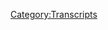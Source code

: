 {{Transcript
    | title         = [[517: January 5-6, 2021]]
    | caption       = [https://knowledgefight.libsyn.com/517-january-5-6-2021 Listen to this episode on Libsyn]
    | episodeNumber = [[517: January 5-6, 2021|517]]
    | length        = 03:31:15
}}

{{MessageBox
    | header     = Warning: Bot Generated Content
    | text       = This transcript was automatically generated by transcription software and likely contains many mistakes and misattributions. Please check the audio for definitive quotes, attribution, and context.
    | image      = N3yvass4myg91.webp
    | imagewidth = 50px
    | id         = warning
}}

{{TranscriptBlock
    | name      = Unknown Speaker
    | timestamp = 00:00:00.000
    | text      = N-N-N-N-N-N-N-Knowledge Fight
}}

{{TranscriptBlock
    | name      = Unknown Speaker
    | timestamp = 00:00:12.880
    | text      = Dan and Jordan, I am sweating.
}}

{{TranscriptBlock
    | name      = Unknown Speaker
    | timestamp = 00:00:19.519
    | text      = Knowledgefight.com, it's time to pray.
}}

{{TranscriptBlock
    | name      = Unknown Speaker
    | timestamp = 00:00:21.320
    | text      = I have great respect for knowledgefight.
}}

{{TranscriptBlock
    | name      = Unknown Speaker
    | timestamp = 00:00:24.359
    | text      = Knowledgefight.
}}

{{TranscriptBlock
    | name      = Unknown Speaker
    | timestamp = 00:00:25.359
    | text      = I'm sick of them posing as if they're the good guys, saying we are the bad guys.
}}

{{TranscriptBlock
    | name      = Unknown Speaker
    | timestamp = 00:00:29.280
    | text      = Knowledgefight.
}}

{{TranscriptBlock
    | name      = Unknown Speaker
    | timestamp = 00:00:30.280
    | text      = Dan and Jordan.
}}

{{TranscriptBlock
    | name      = Unknown Speaker
    | timestamp = 00:00:31.280
    | text      = Knowledgefight.
}}

{{TranscriptBlock
    | name      = Unknown Speaker
    | timestamp = 00:00:32.280
    | text      = Riddle her.
}}

{{TranscriptBlock
    | name      = Unknown Speaker
    | timestamp = 00:00:33.280
    | text      = Riddle her.
}}

{{TranscriptBlock
    | name      = Unknown Speaker
    | timestamp = 00:00:34.280
    | text      = Riddle her.
}}

{{TranscriptBlock
    | name      = Unknown Speaker
    | timestamp = 00:00:35.280
    | text      = Riddle her.
}}

{{TranscriptBlock
    | name      = Unknown Speaker
    | timestamp = 00:00:36.280
    | text      = Need money.
}}

{{TranscriptBlock
    | name      = Unknown Speaker
    | timestamp = 00:00:37.280
    | text      = Riddle her.
}}

{{TranscriptBlock
    | name      = Unknown Speaker
    | timestamp = 00:00:38.280
    | text      = Riddle her.
}}

{{TranscriptBlock
    | name      = Unknown Speaker
    | timestamp = 00:00:39.280
    | text      = Riddle her.
}}

{{TranscriptBlock
    | name      = Unknown Speaker
    | timestamp = 00:00:40.280
    | text      = Andy and Kansas.
}}

{{TranscriptBlock
    | name      = Unknown Speaker
    | timestamp = 00:00:41.280
    | text      = Andy and Kansas.
}}

{{TranscriptBlock
    | name      = Unknown Speaker
    | timestamp = 00:00:42.280
    | text      = Stop it.
}}

{{TranscriptBlock
    | name      = Unknown Speaker
    | timestamp = 00:00:43.280
    | text      = Andy and Kansas.
}}

{{TranscriptBlock
    | name      = Unknown Speaker
    | timestamp = 00:00:44.280
    | text      = Andy and Kansas.
}}

{{TranscriptBlock
    | name      = Unknown Speaker
    | timestamp = 00:00:45.280
    | text      = Andy and Kansas.
}}

{{TranscriptBlock
    | name      = Unknown Speaker
    | timestamp = 00:00:46.280
    | text      = It's time to pray.
}}

{{TranscriptBlock
    | name      = Unknown Speaker
    | timestamp = 00:00:47.280
    | text      = Andy and Kansas.
}}

{{TranscriptBlock
    | name      = Unknown Speaker
    | timestamp = 00:00:48.280
    | text      = You're on the air.
}}

{{TranscriptBlock
    | name      = Unknown Speaker
    | timestamp = 00:00:49.280
    | text      = Thanks for holding.
}}

{{TranscriptBlock
    | name      = Unknown Speaker
    | timestamp = 00:00:50.280
    | text      = Hello Alex.
}}

{{TranscriptBlock
    | name      = Unknown Speaker
    | timestamp = 00:00:51.280
    | text      = I'm a first time caller.
}}

{{TranscriptBlock
    | name      = Unknown Speaker
    | timestamp = 00:00:52.280
    | text      = I'm a huge fan.
}}

{{TranscriptBlock
    | name      = Unknown Speaker
    | timestamp = 00:00:53.280
    | text      = I love your room.
}}

{{TranscriptBlock
    | name      = Unknown Speaker
    | timestamp = 00:00:54.280
    | text      = Knowledgefight.
}}

{{TranscriptBlock
    | name      = Unknown Speaker
    | timestamp = 00:00:55.280
    | text      = N-N-N-N-N-Knowledgefight.com.
}}

{{TranscriptBlock
    | name      = Unknown Speaker
    | timestamp = 00:00:56.280
    | text      = I love you.
}}

{{TranscriptBlock
    | name      = Unknown Speaker
    | timestamp = 00:00:59.399
    | text      = Hey everybody.
}}

{{TranscriptBlock
    | name      = Unknown Speaker
    | timestamp = 00:01:00.399
    | text      = Welcome back to Knowledgefight.
}}

{{TranscriptBlock
    | name      = Unknown Speaker
    | timestamp = 00:01:01.399
    | text      = I'm Dan.
}}

{{TranscriptBlock
    | name      = Unknown Speaker
    | timestamp = 00:01:02.399
    | text      = I'm Jordan.
}}

{{TranscriptBlock
    | name      = Unknown Speaker
    | timestamp = 00:01:03.399
    | text      = We're a couple dudes.
}}

{{TranscriptBlock
    | name      = Unknown Speaker
    | timestamp = 00:01:04.400
    | text      = We like to sit around, drink novelty beverages, and talk a little bit about Alex Jones.
}}

{{TranscriptBlock
    | name      = Unknown Speaker
    | timestamp = 00:01:06.200
    | text      = Oh indeed we are Dan.
}}

{{TranscriptBlock
    | name      = Unknown Speaker
    | timestamp = 00:01:07.400
    | text      = Jordan.
}}

{{TranscriptBlock
    | name      = Unknown Speaker
    | timestamp = 00:01:08.400
    | text      = Dan.
}}

{{TranscriptBlock
    | name      = Unknown Speaker
    | timestamp = 00:01:09.400
    | text      = Jordan.
}}

{{TranscriptBlock
    | name      = Unknown Speaker
    | timestamp = 00:01:10.400
    | text      = Quick question for you.
}}

{{TranscriptBlock
    | name      = Unknown Speaker
    | timestamp = 00:01:11.400
    | text      = What's up?
}}

{{TranscriptBlock
    | name      = Unknown Speaker
    | timestamp = 00:01:12.400
    | text      = What's your bright spot today?
}}

{{TranscriptBlock
    | name      = Unknown Speaker
    | timestamp = 00:01:13.400
    | text      = My bright spot today, Jordan, is a happy anniversary for our show.
}}

{{TranscriptBlock
    | name      = Unknown Speaker
    | timestamp = 00:01:14.959
    | text      = Oh that's right.
}}

{{TranscriptBlock
    | name      = Unknown Speaker
    | timestamp = 00:01:15.959
    | text      = It is our anniversary.
}}

{{TranscriptBlock
    | name      = Unknown Speaker
    | timestamp = 00:01:16.959
    | text      = We are recording this.
}}

{{TranscriptBlock
    | name      = Unknown Speaker
    | timestamp = 00:01:17.959
    | text      = January 7th.
}}

{{TranscriptBlock
    | name      = Unknown Speaker
    | timestamp = 00:01:18.959
    | text      = Yes.
}}

{{TranscriptBlock
    | name      = Unknown Speaker
    | timestamp = 00:01:19.959
    | text      = Four years ago.
}}

{{TranscriptBlock
    | name      = Unknown Speaker
    | timestamp = 00:01:20.959
    | text      = It's crazy.
}}

{{TranscriptBlock
    | name      = Unknown Speaker
    | timestamp = 00:01:21.959
    | text      = Our first episode came out.
}}

{{TranscriptBlock
    | name      = Unknown Speaker
    | timestamp = 00:01:22.959
    | text      = What are we doing?
}}

{{TranscriptBlock
    | name      = Unknown Speaker
    | timestamp = 00:01:23.959
    | text      = I don't know.
}}

{{TranscriptBlock
    | name      = Unknown Speaker
    | timestamp = 00:01:24.959
    | text      = How dare we do this for four years?
}}

{{TranscriptBlock
    | name      = Unknown Speaker
    | timestamp = 00:01:25.959
    | text      = I'm mad at us.
}}

{{TranscriptBlock
    | name      = Unknown Speaker
    | timestamp = 00:01:26.959
    | text      = What is it?
}}

{{TranscriptBlock
    | name      = Unknown Speaker
    | timestamp = 00:01:27.959
    | text      = Yeah.
}}

{{TranscriptBlock
    | name      = Unknown Speaker
    | timestamp = 00:01:28.959
    | text      = Yeah.
}}

{{TranscriptBlock
    | name      = Unknown Speaker
    | timestamp = 00:01:29.959
    | text      = Shit.
}}

{{TranscriptBlock
    | name      = Unknown Speaker
    | timestamp = 00:01:30.959
    | text      = Somehow we are also a cancer on this world.
}}

{{TranscriptBlock
    | name      = Unknown Speaker
    | timestamp = 00:01:32.959
    | text      = Oh, dammit.
}}

{{TranscriptBlock
    | name      = Unknown Speaker
    | timestamp = 00:01:34.840
    | text      = That was unexpected four years ago, but here we are and it's been a fun ride at times.
}}

{{TranscriptBlock
    | name      = Unknown Speaker
    | timestamp = 00:01:41.319
    | text      = Yeah.
}}

{{TranscriptBlock
    | name      = Unknown Speaker
    | timestamp = 00:01:42.319
    | text      = And we got quite an appropriate gift from the universe.
}}

{{TranscriptBlock
    | name      = Unknown Speaker
    | timestamp = 00:01:46.040
    | text      = Yes, as far as a four year, yeah.
}}

{{TranscriptBlock
    | name      = Unknown Speaker
    | timestamp = 00:01:48.840
    | text      = But it is nice to still be working on this with you and I appreciate that and so that
}}

{{TranscriptBlock
    | name      = Unknown Speaker
    | timestamp = 00:01:53.920
    | text      = is my bright spot.
}}

{{TranscriptBlock
    | name      = Unknown Speaker
    | timestamp = 00:01:54.920
    | text      = No, it's beautiful.
}}

{{TranscriptBlock
    | name      = Unknown Speaker
    | timestamp = 00:01:55.920
    | text      = It's one of those things where I have a hard time remembering that we didn't do this show.
}}

{{TranscriptBlock
    | name      = Unknown Speaker
    | timestamp = 00:02:00.040
    | text      = At some point.
}}

{{TranscriptBlock
    | name      = Unknown Speaker
    | timestamp = 00:02:01.040
    | text      = Yeah.
}}

{{TranscriptBlock
    | name      = Unknown Speaker
    | timestamp = 00:02:02.040
    | text      = Like there's a part of me that's like remembering-
}}

{{TranscriptBlock
    | name      = Unknown Speaker
    | timestamp = 00:02:03.040
    | text      = I did open mics.
}}

{{TranscriptBlock
    | name      = Unknown Speaker
    | timestamp = 00:02:04.040
    | text      = No, I remember.
}}

{{TranscriptBlock
    | name      = Unknown Speaker
    | timestamp = 00:02:05.040
    | text      = No, no, no.
}}

{{TranscriptBlock
    | name      = Unknown Speaker
    | timestamp = 00:02:06.040
    | text      = I was 24.
}}

{{TranscriptBlock
    | name      = Unknown Speaker
    | timestamp = 00:02:07.040
    | text      = I was in the fucking suburbs and I was doing an open mic my third of the night and I keep
}}

{{TranscriptBlock
    | name      = Unknown Speaker
    | timestamp = 00:02:12.560
    | text      = in my memory.
}}

{{TranscriptBlock
    | name      = Unknown Speaker
    | timestamp = 00:02:13.560
    | text      = I'm like, well tomorrow I'm going to have to record.
}}

{{TranscriptBlock
    | name      = Unknown Speaker
    | timestamp = 00:02:15.680
    | text      = Like that's how ridiculous it is that we do this show.
}}

{{TranscriptBlock
    | name      = Unknown Speaker
    | timestamp = 00:02:18.439
    | text      = The schedule has become something you've super imposed on.
}}

{{TranscriptBlock
    | name      = Unknown Speaker
    | timestamp = 00:02:21.840
    | text      = Retroactive.
}}

{{TranscriptBlock
    | name      = Unknown Speaker
    | timestamp = 00:02:22.840
    | text      = Yeah, yeah.
}}

{{TranscriptBlock
    | name      = Unknown Speaker
    | timestamp = 00:02:23.840
    | text      = Absolutely.
}}

{{TranscriptBlock
    | name      = Unknown Speaker
    | timestamp = 00:02:24.840
    | text      = What's your bright spot?
}}

{{TranscriptBlock
    | name      = Unknown Speaker
    | timestamp = 00:02:25.840
    | text      = My bright spot is I got new glasses.
}}

{{TranscriptBlock
    | name      = Unknown Speaker
    | timestamp = 00:02:27.639
    | text      = Nice.
}}

{{TranscriptBlock
    | name      = Unknown Speaker
    | timestamp = 00:02:28.639
    | text      = I got new glasses about two weeks after I got these.
}}

{{TranscriptBlock
    | name      = Unknown Speaker
    | timestamp = 00:02:32.080
    | text      = My dog Jake got a whole of them and there's tooth marks and the like all over.
}}

{{TranscriptBlock
    | name      = Unknown Speaker
    | timestamp = 00:02:37.919
    | text      = And that was about a year ago.
}}

{{TranscriptBlock
    | name      = Unknown Speaker
    | timestamp = 00:02:39.520
    | text      = So I went and got a new pair of glasses.
}}

{{TranscriptBlock
    | name      = Unknown Speaker
    | timestamp = 00:02:42.319
    | text      = And Dan, do you want to know how stupid I am?
}}

{{TranscriptBlock
    | name      = Unknown Speaker
    | timestamp = 00:02:44.400
    | text      = How stupid?
}}

{{TranscriptBlock
    | name      = Unknown Speaker
    | timestamp = 00:02:45.460
    | text      = When I went to get new glasses, I was looking at the frames and I was like, oh, you know
}}

{{TranscriptBlock
    | name      = Unknown Speaker
    | timestamp = 00:02:48.680
    | text      = what I'll do?
}}

{{TranscriptBlock
    | name      = Unknown Speaker
    | timestamp = 00:02:49.680
    | text      = I'll get some different frames.
}}

{{TranscriptBlock
    | name      = Unknown Speaker
    | timestamp = 00:02:50.680
    | text      = I like the same style, but I'm going to get some different frames.
}}

{{TranscriptBlock
    | name      = Unknown Speaker
    | timestamp = 00:02:52.400
    | text      = Can I predict what happened?
}}

{{TranscriptBlock
    | name      = Unknown Speaker
    | timestamp = 00:02:53.560
    | text      = I got the same exact frame, exact same frames.
}}

{{TranscriptBlock
    | name      = Unknown Speaker
    | timestamp = 00:02:57.039
    | text      = Intending to get the different ones.
}}

{{TranscriptBlock
    | name      = Unknown Speaker
    | timestamp = 00:02:58.280
    | text      = Intending to get different frames, I got the same one because I am predictable.
}}

{{TranscriptBlock
    | name      = Unknown Speaker
    | timestamp = 00:03:02.400
    | text      = That's pretty sweet.
}}

{{TranscriptBlock
    | name      = Unknown Speaker
    | timestamp = 00:03:03.400
    | text      = They look good though.
}}

{{TranscriptBlock
    | name      = Unknown Speaker
    | timestamp = 00:03:04.400
    | text      = Yeah, they look great.
}}

{{TranscriptBlock
    | name      = Unknown Speaker
    | timestamp = 00:03:05.400
    | text      = So something that doesn't look great is our prospects for going to bed at a decent hour.
}}

{{TranscriptBlock
    | name      = Unknown Speaker
    | timestamp = 00:03:10.560
    | text      = We're recording this a little bit late because necessity kind of had to.
}}

{{TranscriptBlock
    | name      = Unknown Speaker
    | timestamp = 00:03:14.479
    | text      = Yeah, you were, you know, some big news happened yesterday and you decided to sleep the whole
}}

{{TranscriptBlock
    | name      = Unknown Speaker
    | timestamp = 00:03:18.439
    | text      = day.
}}

{{TranscriptBlock
    | name      = Unknown Speaker
    | timestamp = 00:03:19.439
    | text      = You didn't pay any attention to it.
}}

{{TranscriptBlock
    | name      = Unknown Speaker
    | timestamp = 00:03:20.919
    | text      = You've really, like you did maybe two hours of work on this episode, right?
}}

{{TranscriptBlock
    | name      = Unknown Speaker
    | timestamp = 00:03:24.120
    | text      = Really phoned it in.
}}

{{TranscriptBlock
    | name      = Unknown Speaker
    | timestamp = 00:03:25.120
    | text      = Yeah, you threw this one on the, yeah.
}}

{{TranscriptBlock
    | name      = Unknown Speaker
    | timestamp = 00:03:27.479
    | text      = We were talking on Tuesday, we recorded our little bonus scavenger hunt over zoom and
}}

{{TranscriptBlock
    | name      = Unknown Speaker
    | timestamp = 00:03:34.560
    | text      = after we recorded that we were talking and I'm like, well, tomorrow's going to suck.
}}

{{TranscriptBlock
    | name      = Unknown Speaker
    | timestamp = 00:03:39.139
    | text      = It's going to be a disaster.
}}

{{TranscriptBlock
    | name      = Unknown Speaker
    | timestamp = 00:03:40.840
    | text      = I'm going to have to work a whole lot, so I'm going to do nothing today.
}}

{{TranscriptBlock
    | name      = Unknown Speaker
    | timestamp = 00:03:45.719
    | text      = I'm going to treat myself to a little bit of relaxation because I know that Wednesday
}}

{{TranscriptBlock
    | name      = Unknown Speaker
    | timestamp = 00:03:50.120
    | text      = is going to suck.
}}

{{TranscriptBlock
    | name      = Unknown Speaker
    | timestamp = 00:03:51.599
    | text      = I didn't think it was going to suck in the way that it did.
}}

{{TranscriptBlock
    | name      = Unknown Speaker
    | timestamp = 00:03:54.039
    | text      = Oh, at that point I was kind of predicting a dumb rally, but what I was thinking was
}}

{{TranscriptBlock
    | name      = Unknown Speaker
    | timestamp = 00:03:58.919
    | text      = going to suck was that Alex had interviewed Mike Flynn and I didn't want to deal with
}}

{{TranscriptBlock
    | name      = Unknown Speaker
    | timestamp = 00:04:04.639
    | text      = that.
}}

{{TranscriptBlock
    | name      = Unknown Speaker
    | timestamp = 00:04:05.639
    | text      = Oh man, how naive I was on Tuesday.
}}

{{TranscriptBlock
    | name      = Unknown Speaker
    | timestamp = 00:04:10.199
    | text      = I am the 10th famous person on the plane where the big bopper went down.
}}

{{TranscriptBlock
    | name      = Unknown Speaker
    | timestamp = 00:04:14.560
    | text      = Not going to be in the news anymore.
}}

{{TranscriptBlock
    | name      = Unknown Speaker
    | timestamp = 00:04:16.079
    | text      = Yeah, Mike Flynn's interview.
}}

{{TranscriptBlock
    | name      = Unknown Speaker
    | timestamp = 00:04:17.079
    | text      = You're going to have to be on the back burner.
}}

{{TranscriptBlock
    | name      = Unknown Speaker
    | timestamp = 00:04:19.079
    | text      = Yeah, page A-26 my friends.
}}

{{TranscriptBlock
    | name      = Unknown Speaker
    | timestamp = 00:04:22.399
    | text      = I did watch it and it's boring, but we may cover it at some point because it is a bizarre
}}

{{TranscriptBlock
    | name      = Unknown Speaker
    | timestamp = 00:04:27.759
    | text      = thing to happen because you have Mike Flynn who's like the hero of the QAnon folk who
}}

{{TranscriptBlock
    | name      = Unknown Speaker
    | timestamp = 00:04:32.839
    | text      = think Alex Jones is like a CIA massage shill and the two of them are doing an interview
}}

{{TranscriptBlock
    | name      = Unknown Speaker
    | timestamp = 00:04:38.199
    | text      = where they're like, Hey buddy, and they won't stop talking about it on the episode that
}}

{{TranscriptBlock
    | name      = Unknown Speaker
    | timestamp = 00:04:43.839
    | text      = we're going to be going over today.
}}

{{TranscriptBlock
    | name      = Unknown Speaker
    | timestamp = 00:04:45.399
    | text      = It ends with the two of them hugging.
}}

{{TranscriptBlock
    | name      = Unknown Speaker
    | timestamp = 00:04:47.160
    | text      = Oh, great.
}}

{{TranscriptBlock
    | name      = Unknown Speaker
    | timestamp = 00:04:48.160
    | text      = I love it.
}}

{{TranscriptBlock
    | name      = Unknown Speaker
    | timestamp = 00:04:49.160
    | text      = Great.
}}

{{TranscriptBlock
    | name      = Unknown Speaker
    | timestamp = 00:04:50.160
    | text      = Tom Pappert describes it as like a really important moment.
}}

{{TranscriptBlock
    | name      = Unknown Speaker
    | timestamp = 00:04:52.399
    | text      = Yeah.
}}

{{TranscriptBlock
    | name      = Unknown Speaker
    | timestamp = 00:04:53.399
    | text      = Yeah.
}}

{{TranscriptBlock
    | name      = Unknown Speaker
    | timestamp = 00:04:54.399
    | text      = Yeah.
}}

{{TranscriptBlock
    | name      = Unknown Speaker
    | timestamp = 00:04:55.399
    | text      = Of course.
}}

{{TranscriptBlock
    | name      = Unknown Speaker
    | timestamp = 00:04:56.399
    | text      = I don't know how QAnon fans would rationalize that.
}}

{{TranscriptBlock
    | name      = Unknown Speaker
    | timestamp = 00:04:57.399
    | text      = Like it seems like it'd be really difficult for their hero to be hugging a CIA facade
}}

{{TranscriptBlock
    | name      = Unknown Speaker
    | timestamp = 00:05:01.439
    | text      = agent.
}}

{{TranscriptBlock
    | name      = Unknown Speaker
    | timestamp = 00:05:02.439
    | text      = I know.
}}

{{TranscriptBlock
    | name      = Unknown Speaker
    | timestamp = 00:05:03.439
    | text      = Here's how I would do it.
}}

{{TranscriptBlock
    | name      = Unknown Speaker
    | timestamp = 00:05:04.439
    | text      = I would say he actually doesn't know anything about us, doesn't care and would just like
}}

{{TranscriptBlock
    | name      = Unknown Speaker
    | timestamp = 00:05:08.519
    | text      = our money.
}}

{{TranscriptBlock
    | name      = Unknown Speaker
    | timestamp = 00:05:09.519
    | text      = Ah, I mean that would be, that would be on the level.
}}

{{TranscriptBlock
    | name      = Unknown Speaker
    | timestamp = 00:05:13.600
    | text      = Yeah.
}}

{{TranscriptBlock
    | name      = Unknown Speaker
    | timestamp = 00:05:14.600
    | text      = So Jordan, today, what we're going to be doing, we're going to be going over, first of all,
}}

{{TranscriptBlock
    | name      = Unknown Speaker
    | timestamp = 00:05:19.920
    | text      = the speeches that Owen Troyer and Alex Jones gave at a Stop the Steal rally on the evening
}}

{{TranscriptBlock
    | name      = Unknown Speaker
    | timestamp = 00:05:25.079
    | text      = of January 5th.
}}

{{TranscriptBlock
    | name      = Unknown Speaker
    | timestamp = 00:05:26.399
    | text      = Okay.
}}

{{TranscriptBlock
    | name      = Unknown Speaker
    | timestamp = 00:05:27.399
    | text      = Then we will be tracking the entire day's coverage on Info Wars on January 6th.
}}

{{TranscriptBlock
    | name      = Unknown Speaker
    | timestamp = 00:05:33.040
    | text      = Okay.
}}

{{TranscriptBlock
    | name      = Unknown Speaker
    | timestamp = 00:05:34.040
    | text      = We're going to start with the American Journal call-in show.
}}

{{TranscriptBlock
    | name      = Unknown Speaker
    | timestamp = 00:05:36.199
    | text      = Call-in show.
}}

{{TranscriptBlock
    | name      = Unknown Speaker
    | timestamp = 00:05:38.199
    | text      = No calls.
}}

{{TranscriptBlock
    | name      = Unknown Speaker
    | timestamp = 00:05:40.199
    | text      = No calls.
}}

{{TranscriptBlock
    | name      = Unknown Speaker
    | timestamp = 00:05:43.000
    | text      = Why not?
}}

{{TranscriptBlock
    | name      = Unknown Speaker
    | timestamp = 00:05:44.000
    | text      = Well, I mean, nothing had happened by then.
}}

{{TranscriptBlock
    | name      = Unknown Speaker
    | timestamp = 00:05:46.439
    | text      = No, I don't.
}}

{{TranscriptBlock
    | name      = Unknown Speaker
    | timestamp = 00:05:48.160
    | text      = That's early in the morning.
}}

{{TranscriptBlock
    | name      = Unknown Speaker
    | timestamp = 00:05:49.360
    | text      = It's mostly because Harrison Smith is hosting and he's just basically throwing it to...
}}

{{TranscriptBlock
    | name      = Unknown Speaker
    | timestamp = 00:05:54.560
    | text      = Just boring.
}}

{{TranscriptBlock
    | name      = Unknown Speaker
    | timestamp = 00:05:55.560
    | text      = Well, he's just throwing it to like Don Jr.'s speech and stuff like that.
}}

{{TranscriptBlock
    | name      = Unknown Speaker
    | timestamp = 00:05:57.879
    | text      = Sure, sure, sure, sure.
}}

{{TranscriptBlock
    | name      = Unknown Speaker
    | timestamp = 00:05:58.879
    | text      = Then we've got the Alex Jones show, comes on after that.
}}

{{TranscriptBlock
    | name      = Unknown Speaker
    | timestamp = 00:06:01.839
    | text      = Also hosted by Harrison Smith, because Alex and Owen are in DC.
}}

{{TranscriptBlock
    | name      = Unknown Speaker
    | timestamp = 00:06:07.720
    | text      = And then we've got The War Room, which is hosted by Tom Papert and also Alex Jones and
}}

{{TranscriptBlock
    | name      = Unknown Speaker
    | timestamp = 00:06:13.860
    | text      = Owen Schroyer in DC.
}}

{{TranscriptBlock
    | name      = Unknown Speaker
    | timestamp = 00:06:15.839
    | text      = Okay.
}}

{{TranscriptBlock
    | name      = Unknown Speaker
    | timestamp = 00:06:16.839
    | text      = So, if I understand correctly, we are playing the Washington Generals today.
}}

{{TranscriptBlock
    | name      = Unknown Speaker
    | timestamp = 00:06:21.519
    | text      = Is that what's going on?
}}

{{TranscriptBlock
    | name      = Unknown Speaker
    | timestamp = 00:06:22.839
    | text      = It is the B string.
}}

{{TranscriptBlock
    | name      = Unknown Speaker
    | timestamp = 00:06:25.720
    | text      = But it's still important.
}}

{{TranscriptBlock
    | name      = Unknown Speaker
    | timestamp = 00:06:26.720
    | text      = I do still think it's important to look at the lens of how the coverage on Info Wars
}}

{{TranscriptBlock
    | name      = Unknown Speaker
    | timestamp = 00:06:31.759
    | text      = went because you can see Alex's hand, editorial control, you can see the training that these
}}

{{TranscriptBlock
    | name      = Unknown Speaker
    | timestamp = 00:06:39.120
    | text      = people have had under Alex, and Alex does show up a bit, and he's yelling.
}}

{{TranscriptBlock
    | name      = Unknown Speaker
    | timestamp = 00:06:44.680
    | text      = For sure, for sure.
}}

{{TranscriptBlock
    | name      = Unknown Speaker
    | timestamp = 00:06:45.680
    | text      = And it's a load of nonsense.
}}

{{TranscriptBlock
    | name      = Unknown Speaker
    | timestamp = 00:06:47.600
    | text      = But I apologize to everybody, I have been working straight through all day yesterday.
}}

{{TranscriptBlock
    | name      = Unknown Speaker
    | timestamp = 00:06:53.920
    | text      = I forgot to get names for Wonks.
}}

{{TranscriptBlock
    | name      = Unknown Speaker
    | timestamp = 00:06:56.300
    | text      = So I'll tell you what, before we start today's show, I'd like to say thank you to everybody
}}

{{TranscriptBlock
    | name      = Unknown Speaker
    | timestamp = 00:06:59.639
    | text      = who supports our show, and also everybody who likes the show but doesn't support it.
}}

{{TranscriptBlock
    | name      = Unknown Speaker
    | timestamp = 00:07:05.100
    | text      = I'd like to thank you.
}}

{{TranscriptBlock
    | name      = Unknown Speaker
    | timestamp = 00:07:06.100
    | text      = Anybody out there who needs this today, who needs a nice little pick-me-up, you're a policy
}}

{{TranscriptBlock
    | name      = Unknown Speaker
    | timestamp = 00:07:12.079
    | text      = Wonk.
}}

{{TranscriptBlock
    | name      = Unknown Speaker
    | timestamp = 00:07:13.079
    | text      = You know that?
}}

{{TranscriptBlock
    | name      = Unknown Speaker
    | timestamp = 00:07:14.079
    | text      = I'm a policy Wonk.
}}

{{TranscriptBlock
    | name      = Unknown Speaker
    | timestamp = 00:07:15.079
    | text      = Thank you.
}}

{{TranscriptBlock
    | name      = Unknown Speaker
    | timestamp = 00:07:16.079
    | text      = Thanks, everybody.
}}

{{TranscriptBlock
    | name      = Unknown Speaker
    | timestamp = 00:07:17.079
    | text      = Put a smile on your face.
}}

{{TranscriptBlock
    | name      = Unknown Speaker
    | timestamp = 00:07:18.079
    | text      = Thanks to all the Wonks, non-Wonks, and I guess people who are hearing this ten years
}}

{{TranscriptBlock
    | name      = Unknown Speaker
    | timestamp = 00:07:21.800
    | text      = in the future.
}}

{{TranscriptBlock
    | name      = Unknown Speaker
    | timestamp = 00:07:22.800
    | text      = Sure.
}}

{{TranscriptBlock
    | name      = Unknown Speaker
    | timestamp = 00:07:23.800
    | text      = Yeah.
}}

{{TranscriptBlock
    | name      = Unknown Speaker
    | timestamp = 00:07:24.800
    | text      = So yeah, on Wednesday, there was the planned rally in DC.
}}

{{TranscriptBlock
    | name      = Unknown Speaker
    | timestamp = 00:07:28.519
    | text      = We knew that there was-
}}

{{TranscriptBlock
    | name      = Unknown Speaker
    | timestamp = 00:07:29.519
    | text      = Went off without a hitch.
}}

{{TranscriptBlock
    | name      = Unknown Speaker
    | timestamp = 00:07:31.399
    | text      = I was not surprised, inasmuch as they've been talking about this for a long time, and Alex
}}

{{TranscriptBlock
    | name      = Unknown Speaker
    | timestamp = 00:07:38.360
    | text      = has been trying to incite an event like people storming the White House-
}}

{{TranscriptBlock
    | name      = Unknown Speaker
    | timestamp = 00:07:42.000
    | text      = Sure.
}}

{{TranscriptBlock
    | name      = Unknown Speaker
    | timestamp = 00:07:43.000
    | text      = Or not the White House, excuse me, the Capitol building, for quite a while.
}}

{{TranscriptBlock
    | name      = Unknown Speaker
    | timestamp = 00:07:45.379
    | text      = That has been something that has been a predictable conclusion from some-
}}

{{TranscriptBlock
    | name      = Unknown Speaker
    | timestamp = 00:07:50.600
    | text      = Sure.
}}

{{TranscriptBlock
    | name      = Unknown Speaker
    | timestamp = 00:07:51.600
    | text      = But I would be lying if I said I wasn't still, like, shocked.
}}

{{TranscriptBlock
    | name      = Unknown Speaker
    | timestamp = 00:07:54.000
    | text      = Yeah.
}}

{{TranscriptBlock
    | name      = Unknown Speaker
    | timestamp = 00:07:55.000
    | text      = I wasn't ready for it to happen.
}}

{{TranscriptBlock
    | name      = Unknown Speaker
    | timestamp = 00:07:56.319
    | text      = Right.
}}

{{TranscriptBlock
    | name      = Unknown Speaker
    | timestamp = 00:07:57.319
    | text      = I was, I thought it was, like I said already, I thought it was gonna be another dumb rally
}}

{{TranscriptBlock
    | name      = Unknown Speaker
    | timestamp = 00:08:00.360
    | text      = where Ali Alexander says a bunch of nonsense, and then everyone goes home.
}}

{{TranscriptBlock
    | name      = Unknown Speaker
    | timestamp = 00:08:05.399
    | text      = I was taken aback by how quickly things got out of control, how extremely they got out
}}

{{TranscriptBlock
    | name      = Unknown Speaker
    | timestamp = 00:08:10.459
    | text      = of control, and I was pretty surprised watching Alex's coverage of it, too.
}}

{{TranscriptBlock
    | name      = Unknown Speaker
    | timestamp = 00:08:17.959
    | text      = Yeah, I'm interested to see.
}}

{{TranscriptBlock
    | name      = Unknown Speaker
    | timestamp = 00:08:20.560
    | text      = I was trying to avoid dipping my toe into how the conservative media would react too
}}

{{TranscriptBlock
    | name      = Unknown Speaker
    | timestamp = 00:08:25.040
    | text      = much to this, just so I didn't get a whiff of ruining the whole premise of the show,
}}

{{TranscriptBlock
    | name      = Unknown Speaker
    | timestamp = 00:08:30.759
    | text      = which is that I don't know what Alex is gonna say.
}}

{{TranscriptBlock
    | name      = Unknown Speaker
    | timestamp = 00:08:32.679
    | text      = Yeah.
}}

{{TranscriptBlock
    | name      = Unknown Speaker
    | timestamp = 00:08:33.679
    | text      = So I am very curious to see how they all take this as a glaring loss and that they're all
}}

{{TranscriptBlock
    | name      = Unknown Speaker
    | timestamp = 00:08:38.480
    | text      = a bunch of embarrassing morons.
}}

{{TranscriptBlock
    | name      = Unknown Speaker
    | timestamp = 00:08:40.200
    | text      = I think that's what they're gonna-
}}

{{TranscriptBlock
    | name      = Unknown Speaker
    | timestamp = 00:08:41.519
    | text      = I think this is interesting because you and I have very different takes on the events
}}

{{TranscriptBlock
    | name      = Unknown Speaker
    | timestamp = 00:08:47.779
    | text      = that transpired.
}}

{{TranscriptBlock
    | name      = Unknown Speaker
    | timestamp = 00:08:48.779
    | text      = Yes, very much.
}}

{{TranscriptBlock
    | name      = Unknown Speaker
    | timestamp = 00:08:49.960
    | text      = Over our text messages, we've been going back and forth, and there's a little bit of a disagreement,
}}

{{TranscriptBlock
    | name      = Unknown Speaker
    | timestamp = 00:08:54.059
    | text      = and I actually think that both of our positions have merit, and there's validity to both of
}}

{{TranscriptBlock
    | name      = Unknown Speaker
    | timestamp = 00:08:58.720
    | text      = them.
}}

{{TranscriptBlock
    | name      = Unknown Speaker
    | timestamp = 00:08:59.720
    | text      = You believe that this was an optics disaster, and they all looked like dum-dums, and this
}}

{{TranscriptBlock
    | name      = Unknown Speaker
    | timestamp = 00:09:05.519
    | text      = is going to be crippling to the right-wing extremist movement.
}}

{{TranscriptBlock
    | name      = Unknown Speaker
    | timestamp = 00:09:09.399
    | text      = Yeah, I would argue that.
}}

{{TranscriptBlock
    | name      = Unknown Speaker
    | timestamp = 00:09:10.879
    | text      = And I can see where you're coming from, and I think that there is a place for mocking,
}}

{{TranscriptBlock
    | name      = Unknown Speaker
    | timestamp = 00:09:15.279
    | text      = and I think that that is something that is valid to be part of the conversation.
}}

{{TranscriptBlock
    | name      = Unknown Speaker
    | timestamp = 00:09:19.960
    | text      = Sure, sure.
}}

{{TranscriptBlock
    | name      = Unknown Speaker
    | timestamp = 00:09:20.960
    | text      = Personally, I see Patriot lore being established, and that worries me.
}}

{{TranscriptBlock
    | name      = Unknown Speaker
    | timestamp = 00:09:25.759
    | text      = I see, you know, the way that Alex talks about Colonel Travis and his time at the Alamo,
}}

{{TranscriptBlock
    | name      = Unknown Speaker
    | timestamp = 00:09:34.039
    | text      = and it's like, this isn't history.
}}

{{TranscriptBlock
    | name      = Unknown Speaker
    | timestamp = 00:09:35.519
    | text      = Sure.
}}

{{TranscriptBlock
    | name      = Unknown Speaker
    | timestamp = 00:09:36.519
    | text      = This is Patriot lore.
}}

{{TranscriptBlock
    | name      = Unknown Speaker
    | timestamp = 00:09:37.519
    | text      = Sure, sure, sure.
}}

{{TranscriptBlock
    | name      = Unknown Speaker
    | timestamp = 00:09:38.519
    | text      = This is something like a misunderstanding and a misrepresentation of the past.
}}

{{TranscriptBlock
    | name      = Unknown Speaker
    | timestamp = 00:09:42.120
    | text      = Yeah.
}}

{{TranscriptBlock
    | name      = Unknown Speaker
    | timestamp = 00:09:43.120
    | text      = I see that happening in the present, and I see all of the elements that are necessary
}}

{{TranscriptBlock
    | name      = Unknown Speaker
    | timestamp = 00:09:48.779
    | text      = in this event to become a part of Patriot lore that is really encouraging and inspiring
}}

{{TranscriptBlock
    | name      = Unknown Speaker
    | timestamp = 00:09:56.159
    | text      = and dangerous for people in the future.
}}

{{TranscriptBlock
    | name      = Unknown Speaker
    | timestamp = 00:09:58.879
    | text      = Yeah.
}}

{{TranscriptBlock
    | name      = Unknown Speaker
    | timestamp = 00:09:59.879
    | text      = And I don't think that you don't think that's valid also.
}}

{{TranscriptBlock
    | name      = Unknown Speaker
    | timestamp = 00:10:01.679
    | text      = No, I think that's one of the weird things about our general disagreements is, I think
}}

{{TranscriptBlock
    | name      = Unknown Speaker
    | timestamp = 00:10:07.879
    | text      = you're probably right if a certain couple of variables, like, our worldviews are just
}}

{{TranscriptBlock
    | name      = Unknown Speaker
    | timestamp = 00:10:13.600
    | text      = like a couple little variables twisted here or there and we disagree.
}}

{{TranscriptBlock
    | name      = Unknown Speaker
    | timestamp = 00:10:17.679
    | text      = Otherwise, I think, even then, we're still coming at it from the same, like, this is
}}

{{TranscriptBlock
    | name      = Unknown Speaker
    | timestamp = 00:10:22.620
    | text      = where all of these people think.
}}

{{TranscriptBlock
    | name      = Unknown Speaker
    | timestamp = 00:10:24.639
    | text      = Yeah, and I think that some of these differences in our perspective, I hope they can be more
}}

{{TranscriptBlock
    | name      = Unknown Speaker
    | timestamp = 00:10:31.279
    | text      = fleshed out as we go along through the episode as we see the Infowars coverage.
}}

{{TranscriptBlock
    | name      = Unknown Speaker
    | timestamp = 00:10:35.159
    | text      = I think it's interesting.
}}

{{TranscriptBlock
    | name      = Unknown Speaker
    | timestamp = 00:10:37.159
    | text      = I think it's very interesting.
}}

{{TranscriptBlock
    | name      = Unknown Speaker
    | timestamp = 00:10:38.279
    | text      = Yeah, so we're going to jump in with the speeches at the Stop the Steal rally, but before we
}}

{{TranscriptBlock
    | name      = Unknown Speaker
    | timestamp = 00:10:43.519
    | text      = do, here's an out of context drop from today's show.
}}

{{TranscriptBlock
    | name      = Unknown Speaker
    | timestamp = 00:10:46.039
    | text      = God and his consciousness creates the ocean that creates the waves on which Donald Trump
}}

{{TranscriptBlock
    | name      = Unknown Speaker
    | timestamp = 00:10:52.759
    | text      = or an Alex Jones or you ride in on.
}}

{{TranscriptBlock
    | name      = Unknown Speaker
    | timestamp = 00:10:56.799
    | text      = Yep.
}}

{{TranscriptBlock
    | name      = Unknown Speaker
    | timestamp = 00:10:57.799
    | text      = So God creates the ocean, the ocean creates the waves, and Donald Trump, Alex Jones, and
}}

{{TranscriptBlock
    | name      = Unknown Speaker
    | timestamp = 00:11:03.960
    | text      = you ride them waves.
}}

{{TranscriptBlock
    | name      = Unknown Speaker
    | timestamp = 00:11:05.759
    | text      = Great.
}}

{{TranscriptBlock
    | name      = Unknown Speaker
    | timestamp = 00:11:06.759
    | text      = Okay.
}}

{{TranscriptBlock
    | name      = Unknown Speaker
    | timestamp = 00:11:07.759
    | text      = Alex might have been fucked up.
}}

{{TranscriptBlock
    | name      = Unknown Speaker
    | timestamp = 00:11:09.320
    | text      = He seems like he's gassed, like he's running out of breath.
}}

{{TranscriptBlock
    | name      = Unknown Speaker
    | timestamp = 00:11:13.120
    | text      = It's a mess.
}}

{{TranscriptBlock
    | name      = Unknown Speaker
    | timestamp = 00:11:14.240
    | text      = He's not...
}}

{{TranscriptBlock
    | name      = Unknown Speaker
    | timestamp = 00:11:15.240
    | text      = Oh God, it's another instance of him being the guy at the comedy show you never want
}}

{{TranscriptBlock
    | name      = Unknown Speaker
    | timestamp = 00:11:20.840
    | text      = to go after.
}}

{{TranscriptBlock
    | name      = Unknown Speaker
    | timestamp = 00:11:21.840
    | text      = Yeah, yeah, yeah.
}}

{{TranscriptBlock
    | name      = Unknown Speaker
    | timestamp = 00:11:22.840
    | text      = You don't want this guy in the middle of the booking.
}}

{{TranscriptBlock
    | name      = Unknown Speaker
    | timestamp = 00:11:24.639
    | text      = Not where it's supposed to be.
}}

{{TranscriptBlock
    | name      = Unknown Speaker
    | timestamp = 00:11:25.639
    | text      = No, because he's going to burn out the audience with just...
}}

{{TranscriptBlock
    | name      = Unknown Speaker
    | timestamp = 00:11:29.840
    | text      = You can't do it.
}}

{{TranscriptBlock
    | name      = Unknown Speaker
    | timestamp = 00:11:30.840
    | text      = No.
}}

{{TranscriptBlock
    | name      = Unknown Speaker
    | timestamp = 00:11:31.840
    | text      = I mean, even if the guy in front of you is only doing 10 minutes and you're doing 45,
}}

{{TranscriptBlock
    | name      = Unknown Speaker
    | timestamp = 00:11:35.740
    | text      = if he gets eight standing ovations, you're done.
}}

{{TranscriptBlock
    | name      = Unknown Speaker
    | timestamp = 00:11:38.440
    | text      = Yeah.
}}

{{TranscriptBlock
    | name      = Unknown Speaker
    | timestamp = 00:11:39.440
    | text      = You're fucked.
}}

{{TranscriptBlock
    | name      = Unknown Speaker
    | timestamp = 00:11:40.440
    | text      = The end.
}}

{{TranscriptBlock
    | name      = Unknown Speaker
    | timestamp = 00:11:41.440
    | text      = Yeah.
}}

{{TranscriptBlock
    | name      = Unknown Speaker
    | timestamp = 00:11:42.440
    | text      = So we start with Owen though.
}}

{{TranscriptBlock
    | name      = Unknown Speaker
    | timestamp = 00:11:43.440
    | text      = Owen opens for Alex.
}}

{{TranscriptBlock
    | name      = Unknown Speaker
    | timestamp = 00:11:44.440
    | text      = He does a good...
}}

{{TranscriptBlock
    | name      = Unknown Speaker
    | timestamp = 00:11:45.440
    | text      = He does a tight five, let's say.
}}

{{TranscriptBlock
    | name      = Unknown Speaker
    | timestamp = 00:11:48.600
    | text      = But he starts off by ripping off Alex.
}}

{{TranscriptBlock
    | name      = Unknown Speaker
    | timestamp = 00:11:51.740
    | text      = President Trump is watching this and he's very excited at what he sees.
}}

{{TranscriptBlock
    | name      = Unknown Speaker
    | timestamp = 00:11:56.120
    | text      = And he's going to have some big announcements for us tomorrow, I believe.
}}

{{TranscriptBlock
    | name      = Unknown Speaker
    | timestamp = 00:12:06.080
    | text      = Thomas Jefferson once said, when the government fears the people, there is freedom.
}}

{{TranscriptBlock
    | name      = Unknown Speaker
    | timestamp = 00:12:14.399
    | text      = But for too long now, the people have feared the government.
}}

{{TranscriptBlock
    | name      = Unknown Speaker
    | timestamp = 00:12:18.039
    | text      = Well, in January, 2021, that changes.
}}

{{TranscriptBlock
    | name      = Unknown Speaker
    | timestamp = 00:12:22.799
    | text      = That looks a little worse in hindsight.
}}

{{TranscriptBlock
    | name      = Unknown Speaker
    | timestamp = 00:12:28.440
    | text      = We've been over this before, but that isn't a Thomas Jefferson quote.
}}

{{TranscriptBlock
    | name      = Unknown Speaker
    | timestamp = 00:12:31.480
    | text      = It's from a 1914 debate against socialism delivered by John Basil Barnhill that over
}}

{{TranscriptBlock
    | name      = Unknown Speaker
    | timestamp = 00:12:36.600
    | text      = the years has been misattributed to a bunch of people like Thomas Paine and Thomas Jefferson.
}}

{{TranscriptBlock
    | name      = Unknown Speaker
    | timestamp = 00:12:41.279
    | text      = Perhaps more interestingly though, in that clip, it appears that Owen's trying to promote
}}

{{TranscriptBlock
    | name      = Unknown Speaker
    | timestamp = 00:12:44.940
    | text      = the idea that Trump is going to show up at the rally the next day.
}}

{{TranscriptBlock
    | name      = Unknown Speaker
    | timestamp = 00:12:48.240
    | text      = This was the first instance of an Infowars employee behaving in a way that led me to
}}

{{TranscriptBlock
    | name      = Unknown Speaker
    | timestamp = 00:12:52.360
    | text      = believe that they had no idea people were planning to storm the Capitol the next day.
}}

{{TranscriptBlock
    | name      = Unknown Speaker
    | timestamp = 00:12:57.159
    | text      = They are acting 100% business as usual.
}}

{{TranscriptBlock
    | name      = Unknown Speaker
    | timestamp = 00:13:00.480
    | text      = Promoting what they expect will just be another afternoon of profitable terrorism edging that
}}

{{TranscriptBlock
    | name      = Unknown Speaker
    | timestamp = 00:13:04.679
    | text      = they're going to be playing.
}}

{{TranscriptBlock
    | name      = Unknown Speaker
    | timestamp = 00:13:05.679
    | text      = And that's kind of the vibe that I get.
}}

{{TranscriptBlock
    | name      = Unknown Speaker
    | timestamp = 00:13:07.960
    | text      = And it's just, this is all like Infowars business as usual, just Owen being a dumb shithead.
}}

{{TranscriptBlock
    | name      = Unknown Speaker
    | timestamp = 00:13:14.159
    | text      = And the theme is four more years for Donald Trump.
}}

{{TranscriptBlock
    | name      = Unknown Speaker
    | timestamp = 00:13:17.480
    | text      = And while I all think, I think all of us can get behind that, I'd like to see a thousand
}}

{{TranscriptBlock
    | name      = Unknown Speaker
    | timestamp = 00:13:23.600
    | text      = more years of human freedom and a thousand more years of the United States of America.
}}

{{TranscriptBlock
    | name      = Unknown Speaker
    | timestamp = 00:13:31.480
    | text      = Then deal with climate change?
}}

{{TranscriptBlock
    | name      = Unknown Speaker
    | timestamp = 00:13:39.240
    | text      = USA!
}}

{{TranscriptBlock
    | name      = Unknown Speaker
    | timestamp = 00:13:40.240
    | text      = USA!
}}

{{TranscriptBlock
    | name      = Unknown Speaker
    | timestamp = 00:13:41.240
    | text      = USA!
}}

{{TranscriptBlock
    | name      = Unknown Speaker
    | timestamp = 00:13:42.240
    | text      = You dumb fuck!
}}

{{TranscriptBlock
    | name      = Unknown Speaker
    | timestamp = 00:13:43.240
    | text      = It always happens.
}}

{{TranscriptBlock
    | name      = Unknown Speaker
    | timestamp = 00:13:44.240
    | text      = Oh my God.
}}

{{TranscriptBlock
    | name      = Unknown Speaker
    | timestamp = 00:13:45.240
    | text      = They're so silly.
}}

{{TranscriptBlock
    | name      = Unknown Speaker
    | timestamp = 00:13:46.240
    | text      = It always happens.
}}

{{TranscriptBlock
    | name      = Unknown Speaker
    | timestamp = 00:13:47.240
    | text      = The USA chants break out so easily.
}}

{{TranscriptBlock
    | name      = Unknown Speaker
    | timestamp = 00:13:48.240
    | text      = Do you know, here's, here's the problem.
}}

{{TranscriptBlock
    | name      = Unknown Speaker
    | timestamp = 00:13:50.840
    | text      = Here's the problem with these.
}}

{{TranscriptBlock
    | name      = Unknown Speaker
    | timestamp = 00:13:51.840
    | text      = Oh.
}}

{{TranscriptBlock
    | name      = Unknown Speaker
    | timestamp = 00:13:52.840
    | text      = Here's the problem.
}}

{{TranscriptBlock
    | name      = Unknown Speaker
    | timestamp = 00:13:53.840
    | text      = I'm going to give you this right now.
}}

{{TranscriptBlock
    | name      = Unknown Speaker
    | timestamp = 00:13:54.840
    | text      = I'm surprised there's only one.
}}

{{TranscriptBlock
    | name      = Unknown Speaker
    | timestamp = 00:13:55.840
    | text      = There's only one that I can see.
}}

{{TranscriptBlock
    | name      = Unknown Speaker
    | timestamp = 00:13:56.919
    | text      = Okay.
}}

{{TranscriptBlock
    | name      = Unknown Speaker
    | timestamp = 00:13:57.919
    | text      = All right.
}}

{{TranscriptBlock
    | name      = Unknown Speaker
    | timestamp = 00:13:58.919
    | text      = Here's your audience.
}}

{{TranscriptBlock
    | name      = Unknown Speaker
    | timestamp = 00:13:59.919
    | text      = Look at those dumb dumbs.
}}

{{TranscriptBlock
    | name      = Unknown Speaker
    | timestamp = 00:14:01.840
    | text      = You can steal anything and they will have no, you stole a Thomas Jefferson quote from
}}

{{TranscriptBlock
    | name      = Unknown Speaker
    | timestamp = 00:14:07.639
    | text      = not Thomas Jefferson and they still bought it.
}}

{{TranscriptBlock
    | name      = Unknown Speaker
    | timestamp = 00:14:11.259
    | text      = Why wouldn't you go out there and be like, uh, uh, uh, would you rather have a Lexus
}}

{{TranscriptBlock
    | name      = Unknown Speaker
    | timestamp = 00:14:16.960
    | text      = or justice?
}}

{{TranscriptBlock
    | name      = Unknown Speaker
    | timestamp = 00:14:17.960
    | text      = A dream or some substance?
}}

{{TranscriptBlock
    | name      = Unknown Speaker
    | timestamp = 00:14:21.080
    | text      = Okay.
}}

{{TranscriptBlock
    | name      = Unknown Speaker
    | timestamp = 00:14:22.080
    | text      = Why wouldn't you go dead press?
}}

{{TranscriptBlock
    | name      = Unknown Speaker
    | timestamp = 00:14:23.519
    | text      = Why wouldn't you do something real?
}}

{{TranscriptBlock
    | name      = Unknown Speaker
    | timestamp = 00:14:24.519
    | text      = To quote Thomas Jefferson.
}}

{{TranscriptBlock
    | name      = Unknown Speaker
    | timestamp = 00:14:25.519
    | text      = Yeah, exactly.
}}

{{TranscriptBlock
    | name      = Unknown Speaker
    | timestamp = 00:14:26.519
    | text      = They schools don't teach us shit.
}}

{{TranscriptBlock
    | name      = Unknown Speaker
    | timestamp = 00:14:28.519
    | text      = Yeah, just stay awake or try and get really fancy and just completely lie to the audience
}}

{{TranscriptBlock
    | name      = Unknown Speaker
    | timestamp = 00:14:36.399
    | text      = is just like grapes don't exist.
}}

{{TranscriptBlock
    | name      = Unknown Speaker
    | timestamp = 00:14:39.240
    | text      = Yeah.
}}

{{TranscriptBlock
    | name      = Unknown Speaker
    | timestamp = 00:14:40.639
    | text      = Let's fucking shoot the moon.
}}

{{TranscriptBlock
    | name      = Unknown Speaker
    | timestamp = 00:14:41.960
    | text      = Yeah.
}}

{{TranscriptBlock
    | name      = Unknown Speaker
    | timestamp = 00:14:42.960
    | text      = Yeah.
}}

{{TranscriptBlock
    | name      = Unknown Speaker
    | timestamp = 00:14:43.960
    | text      = What's it?
}}

{{TranscriptBlock
    | name      = Unknown Speaker
    | timestamp = 00:14:44.960
    | text      = Where's our line?
}}

{{TranscriptBlock
    | name      = Unknown Speaker
    | timestamp = 00:14:45.960
    | text      = What's the line?
}}

{{TranscriptBlock
    | name      = Unknown Speaker
    | timestamp = 00:14:46.960
    | text      = I think that, uh, the fake Thomas Jefferson quotes are just something that's so in the
}}

{{TranscriptBlock
    | name      = Unknown Speaker
    | timestamp = 00:14:48.919
    | text      = pocket for them that it's safe territory.
}}

{{TranscriptBlock
    | name      = Unknown Speaker
    | timestamp = 00:14:51.480
    | text      = You can't go wrong.
}}

{{TranscriptBlock
    | name      = Unknown Speaker
    | timestamp = 00:14:52.480
    | text      = No.
}}

{{TranscriptBlock
    | name      = Unknown Speaker
    | timestamp = 00:14:53.480
    | text      = No.
}}

{{TranscriptBlock
    | name      = Unknown Speaker
    | timestamp = 00:14:54.480
    | text      = Um, also I would say that even under like ideal conditions, I don't know if America
}}

{{TranscriptBlock
    | name      = Unknown Speaker
    | timestamp = 00:14:57.559
    | text      = could last another thousand years.
}}

{{TranscriptBlock
    | name      = Unknown Speaker
    | timestamp = 00:14:59.360
    | text      = Climate change notwithstanding, that's still a long time for a country to, uh, I guess
}}

{{TranscriptBlock
    | name      = Unknown Speaker
    | timestamp = 00:15:06.480
    | text      = maybe, but you know, it could still exist in some fashion, but not like super power.
}}

{{TranscriptBlock
    | name      = Unknown Speaker
    | timestamp = 00:15:11.039
    | text      = I mean, it'll probably be more like the homie Holy Roman empire was in Germany for a while.
}}

{{TranscriptBlock
    | name      = Unknown Speaker
    | timestamp = 00:15:16.700
    | text      = You know, like that kind of thing.
}}

{{TranscriptBlock
    | name      = Unknown Speaker
    | timestamp = 00:15:18.000
    | text      = It would, it would be a bizarre to imagine continuing at the, the re like the status
}}

{{TranscriptBlock
    | name      = Unknown Speaker
    | timestamp = 00:15:23.059
    | text      = thing.
}}

{{TranscriptBlock
    | name      = Unknown Speaker
    | timestamp = 00:15:24.059
    | text      = Yeah.
}}

{{TranscriptBlock
    | name      = Unknown Speaker
    | timestamp = 00:15:25.059
    | text      = Yeah.
}}

{{TranscriptBlock
    | name      = Unknown Speaker
    | timestamp = 00:15:26.059
    | text      = It's for that long.
}}

{{TranscriptBlock
    | name      = Unknown Speaker
    | timestamp = 00:15:27.059
    | text      = Small parts of Montana that cut apart.
}}

{{TranscriptBlock
    | name      = Unknown Speaker
    | timestamp = 00:15:30.159
    | text      = It's foolish on Owen's part, but I will say, I think that Owen feels the itch to get into
}}

{{TranscriptBlock
    | name      = Unknown Speaker
    | timestamp = 00:15:37.299
    | text      = a line of work that you and I used to explore.
}}

{{TranscriptBlock
    | name      = Unknown Speaker
    | timestamp = 00:15:39.679
    | text      = Okay.
}}

{{TranscriptBlock
    | name      = Unknown Speaker
    | timestamp = 00:15:40.679
    | text      = I think he wants to start doing open mics.
}}

{{TranscriptBlock
    | name      = Unknown Speaker
    | timestamp = 00:15:42.179
    | text      = You think he wants to do a little bits?
}}

{{TranscriptBlock
    | name      = Unknown Speaker
    | timestamp = 00:15:43.179
    | text      = Well, you remember when, uh, he took the tank down to the Austin, uh, they're getting ready
}}

{{TranscriptBlock
    | name      = Unknown Speaker
    | timestamp = 00:15:47.639
    | text      = to go on the, uh, the caravan and he was workshopping bits to empty traffic.
}}

{{TranscriptBlock
    | name      = Unknown Speaker
    | timestamp = 00:15:52.659
    | text      = He was doing jokes.
}}

{{TranscriptBlock
    | name      = Unknown Speaker
    | timestamp = 00:15:53.659
    | text      = Sure.
}}

{{TranscriptBlock
    | name      = Unknown Speaker
    | timestamp = 00:15:54.659
    | text      = Sure.
}}

{{TranscriptBlock
    | name      = Unknown Speaker
    | timestamp = 00:15:55.659
    | text      = He's got a new bit.
}}

{{TranscriptBlock
    | name      = Unknown Speaker
    | timestamp = 00:15:56.659
    | text      = Yeah.
}}

{{TranscriptBlock
    | name      = Unknown Speaker
    | timestamp = 00:15:57.659
    | text      = But you know, Nancy Pelosi said that you can no longer say mother and father in Congress.
}}

{{TranscriptBlock
    | name      = Unknown Speaker
    | timestamp = 00:16:04.500
    | text      = Did you see this?
}}

{{TranscriptBlock
    | name      = Unknown Speaker
    | timestamp = 00:16:05.500
    | text      = Well, I got news for Nancy Pelosi.
}}

{{TranscriptBlock
    | name      = Unknown Speaker
    | timestamp = 00:16:09.700
    | text      = Trump is your daddy.
}}

{{TranscriptBlock
    | name      = Unknown Speaker
    | timestamp = 00:16:11.700
    | text      = Good bit, good bit solid, solid piece of work right there or doing the, you can't say mother
}}

{{TranscriptBlock
    | name      = Unknown Speaker
    | timestamp = 00:16:21.659
    | text      = and father 24 hours prior to the fall of the United States government, a nuclear power.
}}

{{TranscriptBlock
    | name      = Unknown Speaker
    | timestamp = 00:16:29.980
    | text      = One of the leaders of the resistance said Trump is your daddy.
}}

{{TranscriptBlock
    | name      = Unknown Speaker
    | timestamp = 00:16:34.460
    | text      = Great.
}}

{{TranscriptBlock
    | name      = Unknown Speaker
    | timestamp = 00:16:35.460
    | text      = Uh, five years ago they did this.
}}

{{TranscriptBlock
    | name      = Unknown Speaker
    | timestamp = 00:16:38.340
    | text      = You can't say mother and father paranoia and panic.
}}

{{TranscriptBlock
    | name      = Unknown Speaker
    | timestamp = 00:16:41.379
    | text      = It's great to see them bringing back the hits about time.
}}

{{TranscriptBlock
    | name      = Unknown Speaker
    | timestamp = 00:16:44.100
    | text      = So this is in response to Nancy Pelosi, uh, and, uh, the, the house updating their rule
}}

{{TranscriptBlock
    | name      = Unknown Speaker
    | timestamp = 00:16:49.340
    | text      = book.
}}

{{TranscriptBlock
    | name      = Unknown Speaker
    | timestamp = 00:16:50.340
    | text      = Sure.
}}

{{TranscriptBlock
    | name      = Unknown Speaker
    | timestamp = 00:16:51.340
    | text      = The text of the rule book doesn't include gendered language, but that doesn't mean that
}}

{{TranscriptBlock
    | name      = Unknown Speaker
    | timestamp = 00:16:55.740
    | text      = you can't say mother and father.
}}

{{TranscriptBlock
    | name      = Unknown Speaker
    | timestamp = 00:16:57.940
    | text      = That's not like it's against the rules.
}}

{{TranscriptBlock
    | name      = Unknown Speaker
    | timestamp = 00:16:59.320
    | text      = It's just not in the text of the rules.
}}

{{TranscriptBlock
    | name      = Unknown Speaker
    | timestamp = 00:17:02.100
    | text      = This is like Skinner, you know, they've been doing new stuff for five years, but whenever
}}

{{TranscriptBlock
    | name      = Unknown Speaker
    | timestamp = 00:17:05.660
    | text      = you go in public, you still got to play the hits.
}}

{{TranscriptBlock
    | name      = Unknown Speaker
    | timestamp = 00:17:08.339
    | text      = But you know, yeah.
}}

{{TranscriptBlock
    | name      = Unknown Speaker
    | timestamp = 00:17:09.339
    | text      = But this would be like, you know, you don't play free bird for a few years and then you
}}

{{TranscriptBlock
    | name      = Unknown Speaker
    | timestamp = 00:17:15.240
    | text      = bring it out as if it has never been played before.
}}

{{TranscriptBlock
    | name      = Unknown Speaker
    | timestamp = 00:17:17.740
    | text      = They've just been on the radio too much.
}}

{{TranscriptBlock
    | name      = Unknown Speaker
    | timestamp = 00:17:19.539
    | text      = They haven't been in public.
}}

{{TranscriptBlock
    | name      = Unknown Speaker
    | timestamp = 00:17:20.539
    | text      = They haven't really had that chance to get a free bird out there.
}}

{{TranscriptBlock
    | name      = Unknown Speaker
    | timestamp = 00:17:23.140
    | text      = You know?
}}

{{TranscriptBlock
    | name      = Unknown Speaker
    | timestamp = 00:17:24.140
    | text      = Um, I would say that a free bird is a long song and Owen Schroyer set is not long.
}}

{{TranscriptBlock
    | name      = Unknown Speaker
    | timestamp = 00:17:30.440
    | text      = That's a smart move.
}}

{{TranscriptBlock
    | name      = Unknown Speaker
    | timestamp = 00:17:31.440
    | text      = Um, this is no stairway to heaven.
}}

{{TranscriptBlock
    | name      = Unknown Speaker
    | timestamp = 00:17:33.779
    | text      = This is a, uh, in and out.
}}

{{TranscriptBlock
    | name      = Unknown Speaker
    | timestamp = 00:17:35.579
    | text      = Okay.
}}

{{TranscriptBlock
    | name      = Unknown Speaker
    | timestamp = 00:17:36.579
    | text      = All right.
}}

{{TranscriptBlock
    | name      = Unknown Speaker
    | timestamp = 00:17:37.579
    | text      = Uh, two and a half minute pop song.
}}

{{TranscriptBlock
    | name      = Unknown Speaker
    | timestamp = 00:17:39.579
    | text      = He's getting out of there and he's a, he's a, also another standup reference.
}}

{{TranscriptBlock
    | name      = Unknown Speaker
    | timestamp = 00:17:43.660
    | text      = It's a shotgun situation.
}}

{{TranscriptBlock
    | name      = Unknown Speaker
    | timestamp = 00:17:45.400
    | text      = He's introducing Alex.
}}

{{TranscriptBlock
    | name      = Unknown Speaker
    | timestamp = 00:17:46.660
    | text      = All right.
}}

{{TranscriptBlock
    | name      = Unknown Speaker
    | timestamp = 00:17:47.660
    | text      = That's good stuff.
}}

{{TranscriptBlock
    | name      = Unknown Speaker
    | timestamp = 00:17:48.660
    | text      = Coming up next.
}}

{{TranscriptBlock
    | name      = Unknown Speaker
    | timestamp = 00:17:49.660
    | text      = It's my pleasure to introduce a man.
}}

{{TranscriptBlock
    | name      = Unknown Speaker
    | timestamp = 00:17:54.019
    | text      = It's my honor to introduce a man who was the Genesis in many ways of this second American
}}

{{TranscriptBlock
    | name      = Unknown Speaker
    | timestamp = 00:18:01.539
    | text      = revolution.
}}

{{TranscriptBlock
    | name      = Unknown Speaker
    | timestamp = 00:18:02.539
    | text      = Dear FBI, Alex Jones was in many ways the Genesis of this that started with one man
}}

{{TranscriptBlock
    | name      = Unknown Speaker
    | timestamp = 00:18:12.619
    | text      = on public access television will tomorrow turn into millions of Americans in the streets
}}

{{TranscriptBlock
    | name      = Unknown Speaker
    | timestamp = 00:18:18.660
    | text      = of Washington DC to take our Republic back and that man's name is really also does not
}}

{{TranscriptBlock
    | name      = Unknown Speaker
    | timestamp = 00:18:32.140
    | text      = look great.
}}

{{TranscriptBlock
    | name      = Unknown Speaker
    | timestamp = 00:18:33.140
    | text      = Oh man.
}}

{{TranscriptBlock
    | name      = Unknown Speaker
    | timestamp = 00:18:34.140
    | text      = Oh, I want that on my wall.
}}

{{TranscriptBlock
    | name      = Unknown Speaker
    | timestamp = 00:18:37.019
    | text      = Only one man on public access in Austin, Texas is responsible for everything that happens
}}

{{TranscriptBlock
    | name      = Unknown Speaker
    | timestamp = 00:18:42.019
    | text      = tomorrow.
}}

{{TranscriptBlock
    | name      = Unknown Speaker
    | timestamp = 00:18:43.019
    | text      = I just want any law enforcement entities that may be recording this speech.
}}

{{TranscriptBlock
    | name      = Unknown Speaker
    | timestamp = 00:18:49.019
    | text      = As we speak to know this is all on Alex Jones.
}}

{{TranscriptBlock
    | name      = Unknown Speaker
    | timestamp = 00:18:54.180
    | text      = Tomorrow will be the culmination of his professional career.
}}

{{TranscriptBlock
    | name      = Unknown Speaker
    | timestamp = 00:18:59.299
    | text      = I'm just saying you want to stop this movement, get Alex Jones.
}}

{{TranscriptBlock
    | name      = Unknown Speaker
    | timestamp = 00:19:05.539
    | text      = It's all on him.
}}

{{TranscriptBlock
    | name      = Unknown Speaker
    | timestamp = 00:19:06.940
    | text      = It's only him.
}}

{{TranscriptBlock
    | name      = Unknown Speaker
    | timestamp = 00:19:07.940
    | text      = I'm throwing him under the bus by way of flattery.
}}

{{TranscriptBlock
    | name      = Unknown Speaker
    | timestamp = 00:19:12.140
    | text      = This is the greatest man who is responsible for everything.
}}

{{TranscriptBlock
    | name      = Unknown Speaker
    | timestamp = 00:19:16.900
    | text      = I found myself feeling a lot of that like in hindsight.
}}

{{TranscriptBlock
    | name      = Unknown Speaker
    | timestamp = 00:19:21.819
    | text      = This is terrible.
}}

{{TranscriptBlock
    | name      = Unknown Speaker
    | timestamp = 00:19:22.819
    | text      = But then the other thing that I was feeling was that like there's a lot of stand up shit
}}

{{TranscriptBlock
    | name      = Unknown Speaker
    | timestamp = 00:19:27.019
    | text      = in here like Owens doing some stand up getting the crowd to chant USA is pandery nonsense
}}

{{TranscriptBlock
    | name      = Unknown Speaker
    | timestamp = 00:19:35.259
    | text      = and Alex basically starts his set with like give it up for yourselves.
}}

{{TranscriptBlock
    | name      = Unknown Speaker
    | timestamp = 00:19:38.920
    | text      = He does like a give it up for the wait staff out of here.
}}

{{TranscriptBlock
    | name      = Unknown Speaker
    | timestamp = 00:19:42.460
    | text      = I'll tell you who I'm excited to hear to see.
}}

{{TranscriptBlock
    | name      = Unknown Speaker
    | timestamp = 00:19:46.500
    | text      = It's you, the American people, unified in resistance to the new world order.
}}

{{TranscriptBlock
    | name      = Unknown Speaker
    | timestamp = 00:19:53.940
    | text      = Give yourselves a round of applause for coming out tonight.
}}

{{TranscriptBlock
    | name      = Unknown Speaker
    | timestamp = 00:19:56.220
    | text      = Yeah.
}}

{{TranscriptBlock
    | name      = Unknown Speaker
    | timestamp = 00:19:57.220
    | text      = Jesus.
}}

{{TranscriptBlock
    | name      = Unknown Speaker
    | timestamp = 00:19:58.220
    | text      = What a lovely audience.
}}

{{TranscriptBlock
    | name      = Unknown Speaker
    | timestamp = 00:19:59.220
    | text      = You guys are the best.
}}

{{TranscriptBlock
    | name      = Unknown Speaker
    | timestamp = 00:20:00.220
    | text      = All right.
}}

{{TranscriptBlock
    | name      = Unknown Speaker
    | timestamp = 00:20:01.220
    | text      = Okay.
}}

{{TranscriptBlock
    | name      = Unknown Speaker
    | timestamp = 00:20:02.220
    | text      = If I'm, if I'm doing my set, I want to open with three applause breaks.
}}

{{TranscriptBlock
    | name      = Unknown Speaker
    | timestamp = 00:20:04.539
    | text      = Doesn't matter.
}}

{{TranscriptBlock
    | name      = Unknown Speaker
    | timestamp = 00:20:05.539
    | text      = I want to say, give it up for your wait staff.
}}

{{TranscriptBlock
    | name      = Unknown Speaker
    | timestamp = 00:20:07.180
    | text      = Hey, give it up for yourselves for coming out tonight.
}}

{{TranscriptBlock
    | name      = Unknown Speaker
    | timestamp = 00:20:09.700
    | text      = Hey, ladies and gentlemen, how about those sports teams like them or a nice gracious
}}

{{TranscriptBlock
    | name      = Unknown Speaker
    | timestamp = 00:20:15.740
    | text      = move if maybe you're the headliner, give it up for everyone else who saw tonight.
}}

{{TranscriptBlock
    | name      = Unknown Speaker
    | timestamp = 00:20:18.740
    | text      = Totally.
}}

{{TranscriptBlock
    | name      = Unknown Speaker
    | timestamp = 00:20:19.740
    | text      = Absolutely.
}}

{{TranscriptBlock
    | name      = Unknown Speaker
    | timestamp = 00:20:20.740
    | text      = That's super cool.
}}

{{TranscriptBlock
    | name      = Unknown Speaker
    | timestamp = 00:20:21.740
    | text      = That number three in there and then get your set going.
}}

{{TranscriptBlock
    | name      = Unknown Speaker
    | timestamp = 00:20:23.619
    | text      = Oh yes.
}}

{{TranscriptBlock
    | name      = Unknown Speaker
    | timestamp = 00:20:24.619
    | text      = Um, so Alex at least has maybe learned that as a little bit of etiquette.
}}

{{TranscriptBlock
    | name      = Unknown Speaker
    | timestamp = 00:20:28.579
    | text      = Sure.
}}

{{TranscriptBlock
    | name      = Unknown Speaker
    | timestamp = 00:20:29.579
    | text      = Which I haven't seen in some of his other speeches, so I think that might be a performance
}}

{{TranscriptBlock
    | name      = Unknown Speaker
    | timestamp = 00:20:32.400
    | text      = evolution on his part.
}}

{{TranscriptBlock
    | name      = Unknown Speaker
    | timestamp = 00:20:33.400
    | text      = I mean, so many failed right wing comics are these people, so I assume Alex has spent a
}}

{{TranscriptBlock
    | name      = Unknown Speaker
    | timestamp = 00:20:38.299
    | text      = lot more time with failed right wing comics recently.
}}

{{TranscriptBlock
    | name      = Unknown Speaker
    | timestamp = 00:20:41.099
    | text      = It's possible.
}}

{{TranscriptBlock
    | name      = Unknown Speaker
    | timestamp = 00:20:42.099
    | text      = And maybe he's going backwards, maybe he's Benjamin buttoning it.
}}

{{TranscriptBlock
    | name      = Unknown Speaker
    | timestamp = 00:20:45.859
    | text      = Now he's going from right wing reactionary to successful comic, that would be the worst
}}

{{TranscriptBlock
    | name      = Unknown Speaker
    | timestamp = 00:20:52.420
    | text      = part.
}}

{{TranscriptBlock
    | name      = Unknown Speaker
    | timestamp = 00:20:53.420
    | text      = If he suddenly nails it.
}}

{{TranscriptBlock
    | name      = Unknown Speaker
    | timestamp = 00:20:54.420
    | text      = I've seen him do stand up.
}}

{{TranscriptBlock
    | name      = Unknown Speaker
    | timestamp = 00:20:55.420
    | text      = Okay.
}}

{{TranscriptBlock
    | name      = Unknown Speaker
    | timestamp = 00:20:56.420
    | text      = Well, we have to.
}}

{{TranscriptBlock
    | name      = Unknown Speaker
    | timestamp = 00:20:57.420
    | text      = Um, but he does have a head start on other, let's say younger comics coming up.
}}

{{TranscriptBlock
    | name      = Unknown Speaker
    | timestamp = 00:21:03.980
    | text      = Sure.
}}

{{TranscriptBlock
    | name      = Unknown Speaker
    | timestamp = 00:21:04.980
    | text      = And that name recognition.
}}

{{TranscriptBlock
    | name      = Unknown Speaker
    | timestamp = 00:21:05.980
    | text      = Well, there's that.
}}

{{TranscriptBlock
    | name      = Unknown Speaker
    | timestamp = 00:21:06.980
    | text      = Yeah.
}}

{{TranscriptBlock
    | name      = Unknown Speaker
    | timestamp = 00:21:07.980
    | text      = But he's also got a catch phrase and he's got a catch phrase that apparently audiences
}}

{{TranscriptBlock
    | name      = Unknown Speaker
    | timestamp = 00:21:12.380
    | text      = will chant with him.
}}

{{TranscriptBlock
    | name      = Unknown Speaker
    | timestamp = 00:21:13.619
    | text      = Get the fuck.
}}

{{TranscriptBlock
    | name      = Unknown Speaker
    | timestamp = 00:21:14.619
    | text      = They have tried to steal this election in front of everyone.
}}

{{TranscriptBlock
    | name      = Unknown Speaker
    | timestamp = 00:21:18.619
    | text      = And as I told them 20 years ago, I tell them again, I don't know how this is going to end,
}}

{{TranscriptBlock
    | name      = Unknown Speaker
    | timestamp = 00:21:24.619
    | text      = but if they want to fight, they better believe.
}}

{{TranscriptBlock
    | name      = Unknown Speaker
    | timestamp = 00:21:30.900
    | text      = He's got his own get her done.
}}

{{TranscriptBlock
    | name      = Unknown Speaker
    | timestamp = 00:21:32.180
    | text      = People will call and response that shit.
}}

{{TranscriptBlock
    | name      = Unknown Speaker
    | timestamp = 00:21:34.059
    | text      = Yeah.
}}

{{TranscriptBlock
    | name      = Unknown Speaker
    | timestamp = 00:21:35.059
    | text      = Get the fuck out.
}}

{{TranscriptBlock
    | name      = Unknown Speaker
    | timestamp = 00:21:36.059
    | text      = Yeah.
}}

{{TranscriptBlock
    | name      = Unknown Speaker
    | timestamp = 00:21:37.059
    | text      = That was wild.
}}

{{TranscriptBlock
    | name      = Unknown Speaker
    | timestamp = 00:21:38.059
    | text      = I have never heard that before in my life.
}}

{{TranscriptBlock
    | name      = Unknown Speaker
    | timestamp = 00:21:39.059
    | text      = Oh, he yells that all the time.
}}

{{TranscriptBlock
    | name      = Unknown Speaker
    | timestamp = 00:21:40.059
    | text      = Yeah.
}}

{{TranscriptBlock
    | name      = Unknown Speaker
    | timestamp = 00:21:41.059
    | text      = But I mean, if you, if you think, uh, you know, if you want to fight, you better believe
}}

{{TranscriptBlock
    | name      = Unknown Speaker
    | timestamp = 00:21:43.559
    | text      = you got one.
}}

{{TranscriptBlock
    | name      = Unknown Speaker
    | timestamp = 00:21:44.559
    | text      = That right.
}}

{{TranscriptBlock
    | name      = Unknown Speaker
    | timestamp = 00:21:45.559
    | text      = Yeah.
}}

{{TranscriptBlock
    | name      = Unknown Speaker
    | timestamp = 00:21:46.559
    | text      = But I mean like that was a long thing for people to remember.
}}

{{TranscriptBlock
    | name      = Unknown Speaker
    | timestamp = 00:21:48.619
    | text      = Yeah.
}}

{{TranscriptBlock
    | name      = Unknown Speaker
    | timestamp = 00:21:50.619
    | text      = It shocked me.
}}

{{TranscriptBlock
    | name      = Unknown Speaker
    | timestamp = 00:21:51.619
    | text      = It's a little, it's a little, the length of the Lord's prayer.
}}

{{TranscriptBlock
    | name      = Unknown Speaker
    | timestamp = 00:21:54.779
    | text      = I'm just saying, I don't remember all of the Lord's prayer.
}}

{{TranscriptBlock
    | name      = Unknown Speaker
    | timestamp = 00:21:57.380
    | text      = If I was up after this, I would be worried.
}}

{{TranscriptBlock
    | name      = Unknown Speaker
    | timestamp = 00:22:00.299
    | text      = I would start with the Lord's prayer to bring the energy down again.
}}

{{TranscriptBlock
    | name      = Unknown Speaker
    | timestamp = 00:22:04.779
    | text      = I would be super worried because it's like, all right, either he's going to fuck this
}}

{{TranscriptBlock
    | name      = Unknown Speaker
    | timestamp = 00:22:09.059
    | text      = up or I'm not going to be able to follow one of the two.
}}

{{TranscriptBlock
    | name      = Unknown Speaker
    | timestamp = 00:22:14.220
    | text      = Yeah.
}}

{{TranscriptBlock
    | name      = Unknown Speaker
    | timestamp = 00:22:15.220
    | text      = Anyway, he almost alienates the audience.
}}

{{TranscriptBlock
    | name      = Unknown Speaker
    | timestamp = 00:22:17.420
    | text      = Alex Jones is the Lauren Hill of the right.
}}

{{TranscriptBlock
    | name      = Unknown Speaker
    | timestamp = 00:22:21.420
    | text      = He all, he almost immediately after this, after getting a getter done style champs,
}}

{{TranscriptBlock
    | name      = Unknown Speaker
    | timestamp = 00:22:27.980
    | text      = he almost alienates the audience by accidentally saying that Hitler was bad.
}}

{{TranscriptBlock
    | name      = Unknown Speaker
    | timestamp = 00:22:32.380
    | text      = Hitler was a monster.
}}

{{TranscriptBlock
    | name      = Unknown Speaker
    | timestamp = 00:22:36.019
    | text      = Stalin was a monster, but what Mao Zedong and Xi Jinping did overshadows their crimes
}}

{{TranscriptBlock
    | name      = Unknown Speaker
    | timestamp = 00:22:45.619
    | text      = against us, against humanity.
}}

{{TranscriptBlock
    | name      = Unknown Speaker
    | timestamp = 00:22:50.539
    | text      = They commit against a Muslim, a Christian, a Buddhist, an agnostian, a Chinese, an African,
}}

{{TranscriptBlock
    | name      = Unknown Speaker
    | timestamp = 00:23:00.539
    | text      = a North American.
}}

{{TranscriptBlock
    | name      = Unknown Speaker
    | timestamp = 00:23:01.539
    | text      = It doesn't matter.
}}

{{TranscriptBlock
    | name      = Unknown Speaker
    | timestamp = 00:23:03.539
    | text      = I think he's fucked up.
}}

{{TranscriptBlock
    | name      = Unknown Speaker
    | timestamp = 00:23:04.539
    | text      = It's a crime in the eyes of God.
}}

{{TranscriptBlock
    | name      = Unknown Speaker
    | timestamp = 00:23:08.039
    | text      = You can tell that Alex is a serious scholar of Chinese history and the Chinese Communist
}}

{{TranscriptBlock
    | name      = Unknown Speaker
    | timestamp = 00:23:11.779
    | text      = Party because he knows the names of Mao and Xi.
}}

{{TranscriptBlock
    | name      = Unknown Speaker
    | timestamp = 00:23:14.779
    | text      = I actually kind of think that he doesn't realize that Xi isn't Mao's successor and I'd love
}}

{{TranscriptBlock
    | name      = Unknown Speaker
    | timestamp = 00:23:19.880
    | text      = to bring up Hu Jintao to him because then he would say who and then we'd end up in a
}}

{{TranscriptBlock
    | name      = Unknown Speaker
    | timestamp = 00:23:24.980
    | text      = vaudeville bit.
}}

{{TranscriptBlock
    | name      = Unknown Speaker
    | timestamp = 00:23:25.980
    | text      = I would, I would legitimately like to ask him if he knows that Chairman Mao had a wife.
}}

{{TranscriptBlock
    | name      = Unknown Speaker
    | timestamp = 00:23:32.160
    | text      = I would be interested to know if he thinks that the whole time it was just him.
}}

{{TranscriptBlock
    | name      = Unknown Speaker
    | timestamp = 00:23:37.140
    | text      = I don't know.
}}

{{TranscriptBlock
    | name      = Unknown Speaker
    | timestamp = 00:23:38.140
    | text      = You know?
}}

{{TranscriptBlock
    | name      = Unknown Speaker
    | timestamp = 00:23:39.140
    | text      = I don't think he knows a whole lot more than a couple of names.
}}

{{TranscriptBlock
    | name      = Unknown Speaker
    | timestamp = 00:23:40.539
    | text      = I think that you might be right.
}}

{{TranscriptBlock
    | name      = Unknown Speaker
    | timestamp = 00:23:41.660
    | text      = Some broad strokes and maybe something he read in a JBS pamphlet.
}}

{{TranscriptBlock
    | name      = Unknown Speaker
    | timestamp = 00:23:44.259
    | text      = Could be.
}}

{{TranscriptBlock
    | name      = Unknown Speaker
    | timestamp = 00:23:45.259
    | text      = Leaving that aside, it's important to understand that Alex is lying to this audience in a very,
}}

{{TranscriptBlock
    | name      = Unknown Speaker
    | timestamp = 00:23:49.140
    | text      = very real way.
}}

{{TranscriptBlock
    | name      = Unknown Speaker
    | timestamp = 00:23:50.759
    | text      = He doesn't care at all what China does to the Uyghur population of Muslims except when
}}

{{TranscriptBlock
    | name      = Unknown Speaker
    | timestamp = 00:23:55.240
    | text      = he can use their pain as a weapon against his own enemies.
}}

{{TranscriptBlock
    | name      = Unknown Speaker
    | timestamp = 00:23:58.839
    | text      = In this case, he's in front of a crowd so he wants to establish the moral high ground
}}

{{TranscriptBlock
    | name      = Unknown Speaker
    | timestamp = 00:24:02.220
    | text      = against their imaginary evil enemies who support China's treatment of Muslims.
}}

{{TranscriptBlock
    | name      = Unknown Speaker
    | timestamp = 00:24:06.339
    | text      = When he's alone on his own show speaking freely, he sounds a little bit different like he did
}}

{{TranscriptBlock
    | name      = Unknown Speaker
    | timestamp = 00:24:10.779
    | text      = on May 26th.
}}

{{TranscriptBlock
    | name      = Unknown Speaker
    | timestamp = 00:24:12.819
    | text      = But from Michigan to Texas, from London to Los Angeles, from Rio de Janeiro to Berlin,
}}

{{TranscriptBlock
    | name      = Unknown Speaker
    | timestamp = 00:24:20.579
    | text      = there are call to prayers.
}}

{{TranscriptBlock
    | name      = Unknown Speaker
    | timestamp = 00:24:21.579
    | text      = I don't like to call it as Chinese but they don't put up with that because they know it's
}}

{{TranscriptBlock
    | name      = Unknown Speaker
    | timestamp = 00:24:26.099
    | text      = a group trying to take them over.
}}

{{TranscriptBlock
    | name      = Unknown Speaker
    | timestamp = 00:24:28.180
    | text      = Hey, Chai-Coms, do your thing.
}}

{{TranscriptBlock
    | name      = Unknown Speaker
    | timestamp = 00:24:30.440
    | text      = Don't try to take me over.
}}

{{TranscriptBlock
    | name      = Unknown Speaker
    | timestamp = 00:24:31.660
    | text      = Do your thing.
}}

{{TranscriptBlock
    | name      = Unknown Speaker
    | timestamp = 00:24:32.660
    | text      = Do your thing, Chai-Coms.
}}

{{TranscriptBlock
    | name      = Unknown Speaker
    | timestamp = 00:24:33.660
    | text      = Come on, man.
}}

{{TranscriptBlock
    | name      = Unknown Speaker
    | timestamp = 00:24:34.660
    | text      = Talking about their repressive treatment to certain Muslim populations.
}}

{{TranscriptBlock
    | name      = Unknown Speaker
    | timestamp = 00:24:37.420
    | text      = No, he cares.
}}

{{TranscriptBlock
    | name      = Unknown Speaker
    | timestamp = 00:24:38.420
    | text      = Do your thing.
}}

{{TranscriptBlock
    | name      = Unknown Speaker
    | timestamp = 00:24:39.420
    | text      = No, he cares.
}}

{{TranscriptBlock
    | name      = Unknown Speaker
    | timestamp = 00:24:40.420
    | text      = He cares.
}}

{{TranscriptBlock
    | name      = Unknown Speaker
    | timestamp = 00:24:41.420
    | text      = Well, when it's useful.
}}

{{TranscriptBlock
    | name      = Unknown Speaker
    | timestamp = 00:24:42.420
    | text      = I mean, yeah.
}}

{{TranscriptBlock
    | name      = Unknown Speaker
    | timestamp = 00:24:43.420
    | text      = What Alex is doing here on stage is exactly what he and his friends accuse the entire
}}

{{TranscriptBlock
    | name      = Unknown Speaker
    | timestamp = 00:24:47.140
    | text      = left of doing, virtue signaling.
}}

{{TranscriptBlock
    | name      = Unknown Speaker
    | timestamp = 00:24:50.180
    | text      = Alex doesn't care about how China treats Muslims because if Alex had his way, the only Muslims
}}

{{TranscriptBlock
    | name      = Unknown Speaker
    | timestamp = 00:24:54.940
    | text      = that would be allowed in America would be the ones who agreed to convert to his bizarre
}}

{{TranscriptBlock
    | name      = Unknown Speaker
    | timestamp = 00:24:58.220
    | text      = idiotic version of Christianity.
}}

{{TranscriptBlock
    | name      = Unknown Speaker
    | timestamp = 00:25:00.779
    | text      = Quite simply, Alex is using the false impression that he's offended by how the Chinese government
}}

{{TranscriptBlock
    | name      = Unknown Speaker
    | timestamp = 00:25:04.700
    | text      = treats the Uyghurs in order to pretend that his criticisms of China come from a sensible
}}

{{TranscriptBlock
    | name      = Unknown Speaker
    | timestamp = 00:25:09.019
    | text      = and real place, when in reality, they're mostly just re-warmed up, John Birch society, Cold
}}

{{TranscriptBlock
    | name      = Unknown Speaker
    | timestamp = 00:25:15.259
    | text      = War nonsense.
}}

{{TranscriptBlock
    | name      = Unknown Speaker
    | timestamp = 00:25:16.259
    | text      = Yeah, yeah, yeah.
}}

{{TranscriptBlock
    | name      = Unknown Speaker
    | timestamp = 00:25:17.259
    | text      = Yep.
}}

{{TranscriptBlock
    | name      = Unknown Speaker
    | timestamp = 00:25:18.259
    | text      = It's a bummer, but also Alex does seem a little bit fucked up.
}}

{{TranscriptBlock
    | name      = Unknown Speaker
    | timestamp = 00:25:21.740
    | text      = He seems a little messed up.
}}

{{TranscriptBlock
    | name      = Unknown Speaker
    | timestamp = 00:25:23.740
    | text      = He's having a good time.
}}

{{TranscriptBlock
    | name      = Unknown Speaker
    | timestamp = 00:25:25.339
    | text      = Yes.
}}

{{TranscriptBlock
    | name      = Unknown Speaker
    | timestamp = 00:25:26.339
    | text      = I agree.
}}

{{TranscriptBlock
    | name      = Unknown Speaker
    | timestamp = 00:25:27.339
    | text      = There are currently, I would say, on the countdown of ways to learn, we've gone from ten to about
}}

{{TranscriptBlock
    | name      = Unknown Speaker
    | timestamp = 00:25:32.680
    | text      = eight.
}}

{{TranscriptBlock
    | name      = Unknown Speaker
    | timestamp = 00:25:33.680
    | text      = Jordan.
}}

{{TranscriptBlock
    | name      = Unknown Speaker
    | timestamp = 00:25:34.680
    | text      = When he gets down to a four, we know we're fucked up.
}}

{{TranscriptBlock
    | name      = Unknown Speaker
    | timestamp = 00:25:35.980
    | text      = Right now, there are eight ways to learn.
}}

{{TranscriptBlock
    | name      = Unknown Speaker
    | timestamp = 00:25:37.380
    | text      = I would say that he's having a good time, and more importantly, he has had a good time
}}

{{TranscriptBlock
    | name      = Unknown Speaker
    | timestamp = 00:25:42.220
    | text      = before this.
}}

{{TranscriptBlock
    | name      = Unknown Speaker
    | timestamp = 00:25:43.779
    | text      = That's fair.
}}

{{TranscriptBlock
    | name      = Unknown Speaker
    | timestamp = 00:25:44.779
    | text      = He's been having a good time.
}}

{{TranscriptBlock
    | name      = Unknown Speaker
    | timestamp = 00:25:45.779
    | text      = That's a fair characterization.
}}

{{TranscriptBlock
    | name      = Unknown Speaker
    | timestamp = 00:25:46.779
    | text      = And I think, like I was saying, he's gassed.
}}

{{TranscriptBlock
    | name      = Unknown Speaker
    | timestamp = 00:25:49.180
    | text      = He has no cardio.
}}

{{TranscriptBlock
    | name      = Unknown Speaker
    | timestamp = 00:25:50.759
    | text      = If you're a comic and you want to be a high-energy comic, you'll quickly learn that if you're
}}

{{TranscriptBlock
    | name      = Unknown Speaker
    | timestamp = 00:25:55.900
    | text      = out of shape, you're going to have a really tough time with that.
}}

{{TranscriptBlock
    | name      = Unknown Speaker
    | timestamp = 00:25:59.099
    | text      = You see comics who are maybe a little bit more energetic.
}}

{{TranscriptBlock
    | name      = Unknown Speaker
    | timestamp = 00:26:02.140
    | text      = Sometimes they'll be sweating, and it's because it's hard.
}}

{{TranscriptBlock
    | name      = Unknown Speaker
    | timestamp = 00:26:06.180
    | text      = It's hard to keep that energy up.
}}

{{TranscriptBlock
    | name      = Unknown Speaker
    | timestamp = 00:26:08.059
    | text      = Oh yeah.
}}

{{TranscriptBlock
    | name      = Unknown Speaker
    | timestamp = 00:26:09.059
    | text      = And I think Alex is learning.
}}

{{TranscriptBlock
    | name      = Unknown Speaker
    | timestamp = 00:26:10.059
    | text      = I'm sweating now.
}}

{{TranscriptBlock
    | name      = Unknown Speaker
    | timestamp = 00:26:11.059
    | text      = We're only a half hour in.
}}

{{TranscriptBlock
    | name      = Unknown Speaker
    | timestamp = 00:26:12.299
    | text      = Alex is learning this the hard way.
}}

{{TranscriptBlock
    | name      = Unknown Speaker
    | timestamp = 00:26:14.299
    | text      = And just as authoritarians throughout history have bet on the Bolsheviks, and bet on the
}}

{{TranscriptBlock
    | name      = Unknown Speaker
    | timestamp = 00:26:20.299
    | text      = Nazis, and bet on every other form of tyranny, their bet will fail.
}}

{{TranscriptBlock
    | name      = Unknown Speaker
    | timestamp = 00:26:28.339
    | text      = I guess you're right.
}}

{{TranscriptBlock
    | name      = Unknown Speaker
    | timestamp = 00:26:31.859
    | text      = Because there is a God that created the universe, and there is a God that inspired our republic,
}}

{{TranscriptBlock
    | name      = Unknown Speaker
    | timestamp = 00:26:38.579
    | text      = and there is a God in the control of the affairs of humans, and that God will see us through
}}

{{TranscriptBlock
    | name      = Unknown Speaker
    | timestamp = 00:26:46.859
    | text      = if we are loyal.
}}

{{TranscriptBlock
    | name      = Unknown Speaker
    | timestamp = 00:26:50.660
    | text      = I don't know if it came through as well on the audio, but you can tell he's getting his
}}

{{TranscriptBlock
    | name      = Unknown Speaker
    | timestamp = 00:26:55.480
    | text      = breath after just about every other word.
}}

{{TranscriptBlock
    | name      = Unknown Speaker
    | timestamp = 00:26:58.579
    | text      = And it doesn't look comfortable.
}}

{{TranscriptBlock
    | name      = Unknown Speaker
    | timestamp = 00:27:02.640
    | text      = But he also gets into safe territory to start this getting into religion.
}}

{{TranscriptBlock
    | name      = Unknown Speaker
    | timestamp = 00:27:08.420
    | text      = Get into God.
}}

{{TranscriptBlock
    | name      = Unknown Speaker
    | timestamp = 00:27:09.680
    | text      = Get in or get out.
}}

{{TranscriptBlock
    | name      = Unknown Speaker
    | timestamp = 00:27:11.059
    | text      = Yeah.
}}

{{TranscriptBlock
    | name      = Unknown Speaker
    | timestamp = 00:27:12.059
    | text      = And once you start talking about religion, it's important that you level with the audience.
}}

{{TranscriptBlock
    | name      = Unknown Speaker
    | timestamp = 00:27:15.420
    | text      = You gotta be real.
}}

{{TranscriptBlock
    | name      = Unknown Speaker
    | timestamp = 00:27:16.420
    | text      = Sure.
}}

{{TranscriptBlock
    | name      = Unknown Speaker
    | timestamp = 00:27:17.420
    | text      = You gotta be real.
}}

{{TranscriptBlock
    | name      = Unknown Speaker
    | timestamp = 00:27:18.420
    | text      = Let's hear this one.
}}

{{TranscriptBlock
    | name      = Unknown Speaker
    | timestamp = 00:27:19.420
    | text      = But make no mistake.
}}

{{TranscriptBlock
    | name      = Unknown Speaker
    | timestamp = 00:27:20.420
    | text      = Make no mistake.
}}

{{TranscriptBlock
    | name      = Unknown Speaker
    | timestamp = 00:27:21.740
    | text      = I'm like being completely honest with you here.
}}

{{TranscriptBlock
    | name      = Unknown Speaker
    | timestamp = 00:27:25.859
    | text      = Things are gonna be rough.
}}

{{TranscriptBlock
    | name      = Unknown Speaker
    | timestamp = 00:27:26.859
    | text      = I'm drunk.
}}

{{TranscriptBlock
    | name      = Unknown Speaker
    | timestamp = 00:27:27.859
    | text      = I'm in bed.
}}

{{TranscriptBlock
    | name      = Unknown Speaker
    | timestamp = 00:27:28.859
    | text      = I'm kind of shitfaced.
}}

{{TranscriptBlock
    | name      = Unknown Speaker
    | timestamp = 00:27:29.859
    | text      = We've already allowed the murder of 60 million babies in this country.
}}

{{TranscriptBlock
    | name      = Unknown Speaker
    | timestamp = 00:27:32.660
    | text      = I took a lot out of it.
}}

{{TranscriptBlock
    | name      = Unknown Speaker
    | timestamp = 00:27:33.660
    | text      = We've done so many other evil things.
}}

{{TranscriptBlock
    | name      = Unknown Speaker
    | timestamp = 00:27:35.299
    | text      = So we're deep down in the water.
}}

{{TranscriptBlock
    | name      = Unknown Speaker
    | timestamp = 00:27:37.299
    | text      = We're hundreds of feet deep.
}}

{{TranscriptBlock
    | name      = Unknown Speaker
    | timestamp = 00:27:38.900
    | text      = It's gonna be hard swimming back to the surface.
}}

{{TranscriptBlock
    | name      = Unknown Speaker
    | timestamp = 00:27:41.500
    | text      = And not everybody is gonna make it.
}}

{{TranscriptBlock
    | name      = Unknown Speaker
    | timestamp = 00:27:43.960
    | text      = But that's okay.
}}

{{TranscriptBlock
    | name      = Unknown Speaker
    | timestamp = 00:27:45.500
    | text      = Because in the end, God will fulfill his destiny and will reward the righteous.
}}

{{TranscriptBlock
    | name      = Unknown Speaker
    | timestamp = 00:27:55.339
    | text      = Outside of some surface level stuff, this is exactly the kind of speech I would expect
}}

{{TranscriptBlock
    | name      = Unknown Speaker
    | timestamp = 00:27:59.740
    | text      = to hear at an ISIS rally.
}}

{{TranscriptBlock
    | name      = Unknown Speaker
    | timestamp = 00:28:01.480
    | text      = You know, there'd be some different decoration and some different themes maybe, but this
}}

{{TranscriptBlock
    | name      = Unknown Speaker
    | timestamp = 00:28:06.420
    | text      = is...
}}

{{TranscriptBlock
    | name      = Unknown Speaker
    | timestamp = 00:28:07.420
    | text      = Totally.
}}

{{TranscriptBlock
    | name      = Unknown Speaker
    | timestamp = 00:28:08.420
    | text      = This is culty.
}}

{{TranscriptBlock
    | name      = Unknown Speaker
    | timestamp = 00:28:09.420
    | text      = Yeah, these guys are ISIS.
}}

{{TranscriptBlock
    | name      = Unknown Speaker
    | timestamp = 00:28:11.779
    | text      = It's really messed up.
}}

{{TranscriptBlock
    | name      = Unknown Speaker
    | timestamp = 00:28:12.980
    | text      = I am so happy to remember how many times people told me years ago, don't call them ISIS.
}}

{{TranscriptBlock
    | name      = Unknown Speaker
    | timestamp = 00:28:20.940
    | text      = That's offensive.
}}

{{TranscriptBlock
    | name      = Unknown Speaker
    | timestamp = 00:28:22.140
    | text      = That's too much.
}}

{{TranscriptBlock
    | name      = Unknown Speaker
    | timestamp = 00:28:23.140
    | text      = Mwah!
}}

{{TranscriptBlock
    | name      = Unknown Speaker
    | timestamp = 00:28:24.140
    | text      = They're ISIS.
}}

{{TranscriptBlock
    | name      = Unknown Speaker
    | timestamp = 00:28:25.140
    | text      = They're ISIS.
}}

{{TranscriptBlock
    | name      = Unknown Speaker
    | timestamp = 00:28:26.140
    | text      = Love it.
}}

{{TranscriptBlock
    | name      = Unknown Speaker
    | timestamp = 00:28:27.140
    | text      = Love it.
}}

{{TranscriptBlock
    | name      = Unknown Speaker
    | timestamp = 00:28:28.140
    | text      = I...
}}

{{TranscriptBlock
    | name      = Unknown Speaker
    | timestamp = 00:28:29.140
    | text      = Fuck you, the past.
}}

{{TranscriptBlock
    | name      = Unknown Speaker
    | timestamp = 00:28:30.140
    | text      = Well, I mean, it's possible for you to have been onto something and also wrong them.
}}

{{TranscriptBlock
    | name      = Unknown Speaker
    | timestamp = 00:28:35.140
    | text      = I am aware.
}}

{{TranscriptBlock
    | name      = Unknown Speaker
    | timestamp = 00:28:36.940
    | text      = I am aware.
}}

{{TranscriptBlock
    | name      = Unknown Speaker
    | timestamp = 00:28:37.940
    | text      = Uh, but maybe not now.
}}

{{TranscriptBlock
    | name      = Unknown Speaker
    | timestamp = 00:28:40.180
    | text      = Just as we see in the Bible and just as we see in history, God rises up men who are real.
}}

{{TranscriptBlock
    | name      = Unknown Speaker
    | timestamp = 00:28:47.299
    | text      = Not men that are perfect, not men that are above reproach, but real men like President
}}

{{TranscriptBlock
    | name      = Unknown Speaker
    | timestamp = 00:28:53.779
    | text      = Trump.
}}

{{TranscriptBlock
    | name      = Unknown Speaker
    | timestamp = 00:28:54.779
    | text      = Who has fought hard for our Republic.
}}

{{TranscriptBlock
    | name      = Unknown Speaker
    | timestamp = 00:28:59.339
    | text      = Who's fought hard for justice.
}}

{{TranscriptBlock
    | name      = Unknown Speaker
    | timestamp = 00:29:01.660
    | text      = Who's done the best job he can and because he has represented us, he is under attack.
}}

{{TranscriptBlock
    | name      = Unknown Speaker
    | timestamp = 00:29:10.140
    | text      = So we hold up President Trump before the creator of the universe and we say thank you for trying
}}

{{TranscriptBlock
    | name      = Unknown Speaker
    | timestamp = 00:29:20.660
    | text      = to send us a deliverer, though he's not perfect as we are, but we pray for him and we pray
}}

{{TranscriptBlock
    | name      = Unknown Speaker
    | timestamp = 00:29:27.299
    | text      = for America and we hold him up in this hour of peril.
}}

{{TranscriptBlock
    | name      = Unknown Speaker
    | timestamp = 00:29:31.299
    | text      = Sounds like his voice is about to bottom out, too, like...
}}

{{TranscriptBlock
    | name      = Unknown Speaker
    | timestamp = 00:29:33.859
    | text      = Give up the gasoline, road warrior.
}}

{{TranscriptBlock
    | name      = Unknown Speaker
    | timestamp = 00:29:37.099
    | text      = Wow.
}}

{{TranscriptBlock
    | name      = Unknown Speaker
    | timestamp = 00:29:38.099
    | text      = Thank you.
}}

{{TranscriptBlock
    | name      = Unknown Speaker
    | timestamp = 00:29:39.099
    | text      = All right.
}}

{{TranscriptBlock
    | name      = Unknown Speaker
    | timestamp = 00:29:40.099
    | text      = Okay.
}}

{{TranscriptBlock
    | name      = Unknown Speaker
    | timestamp = 00:29:41.099
    | text      = Thank you, God, for sending Trump as a deliverer.
}}

{{TranscriptBlock
    | name      = Unknown Speaker
    | timestamp = 00:29:46.779
    | text      = Oh boy.
}}

{{TranscriptBlock
    | name      = Unknown Speaker
    | timestamp = 00:29:48.940
    | text      = It's funny to hear that speech broadcast on TV and know it.
}}

{{TranscriptBlock
    | name      = Unknown Speaker
    | timestamp = 00:29:55.299
    | text      = I'm not positive that this speech was broadcast on TV.
}}

{{TranscriptBlock
    | name      = Unknown Speaker
    | timestamp = 00:29:58.380
    | text      = Oh, that's fair.
}}

{{TranscriptBlock
    | name      = Unknown Speaker
    | timestamp = 00:29:59.380
    | text      = That's fair.
}}

{{TranscriptBlock
    | name      = Unknown Speaker
    | timestamp = 00:30:00.380
    | text      = I meant in a more ethereal sense of it, traveling throughout space.
}}

{{TranscriptBlock
    | name      = Unknown Speaker
    | timestamp = 00:30:05.220
    | text      = It's sent to a satellite.
}}

{{TranscriptBlock
    | name      = Unknown Speaker
    | timestamp = 00:30:06.220
    | text      = Sure.
}}

{{TranscriptBlock
    | name      = Unknown Speaker
    | timestamp = 00:30:07.220
    | text      = It's on the right side broadcast network.
}}

{{TranscriptBlock
    | name      = Unknown Speaker
    | timestamp = 00:30:08.619
    | text      = To space and then sent back down, sent around everywhere, all of this happening instantly.
}}

{{TranscriptBlock
    | name      = Unknown Speaker
    | timestamp = 00:30:15.099
    | text      = In his pocket is a small little brick with all of human history recorded inside of it.
}}

{{TranscriptBlock
    | name      = Unknown Speaker
    | timestamp = 00:30:21.019
    | text      = And he's like, we've got Trump as our deliverer because of God.
}}

{{TranscriptBlock
    | name      = Unknown Speaker
    | timestamp = 00:30:25.339
    | text      = It's super weird.
}}

{{TranscriptBlock
    | name      = Unknown Speaker
    | timestamp = 00:30:26.339
    | text      = What world do we live in?
}}

{{TranscriptBlock
    | name      = Unknown Speaker
    | timestamp = 00:30:27.339
    | text      = It's super weird, too, to imagine that signal going into people's homes and then at least
}}

{{TranscriptBlock
    | name      = Unknown Speaker
    | timestamp = 00:30:31.380
    | text      = one person is watching it like, damn right.
}}

{{TranscriptBlock
    | name      = Unknown Speaker
    | timestamp = 00:30:33.660
    | text      = Yeah.
}}

{{TranscriptBlock
    | name      = Unknown Speaker
    | timestamp = 00:30:34.660
    | text      = Yeah, yeah, yeah.
}}

{{TranscriptBlock
    | name      = Unknown Speaker
    | timestamp = 00:30:35.660
    | text      = That's very bizarre to me.
}}

{{TranscriptBlock
    | name      = Unknown Speaker
    | timestamp = 00:30:36.660
    | text      = Like, seeing this...
}}

{{TranscriptBlock
    | name      = Unknown Speaker
    | timestamp = 00:30:37.660
    | text      = You realize a miracle's in your face.
}}

{{TranscriptBlock
    | name      = Unknown Speaker
    | timestamp = 00:30:39.140
    | text      = Well, I mean, seeing this speech, it's like, yeah, yeah.
}}

{{TranscriptBlock
    | name      = Unknown Speaker
    | timestamp = 00:30:44.180
    | text      = I get what Alex is doing.
}}

{{TranscriptBlock
    | name      = Unknown Speaker
    | timestamp = 00:30:45.660
    | text      = Like, I kind of understand what he's up to.
}}

{{TranscriptBlock
    | name      = Unknown Speaker
    | timestamp = 00:30:49.500
    | text      = It's baffling to me to imagine that, you know, people are like...
}}

{{TranscriptBlock
    | name      = Unknown Speaker
    | timestamp = 00:30:53.099
    | text      = Wild.
}}

{{TranscriptBlock
    | name      = Unknown Speaker
    | timestamp = 00:30:54.099
    | text      = Yeah, this is good.
}}

{{TranscriptBlock
    | name      = Unknown Speaker
    | timestamp = 00:30:55.099
    | text      = Yeah, man.
}}

{{TranscriptBlock
    | name      = Unknown Speaker
    | timestamp = 00:30:56.099
    | text      = This is...
}}

{{TranscriptBlock
    | name      = Unknown Speaker
    | timestamp = 00:30:57.099
    | text      = Totally.
}}

{{TranscriptBlock
    | name      = Unknown Speaker
    | timestamp = 00:30:58.099
    | text      = This is entertainment.
}}

{{TranscriptBlock
    | name      = Unknown Speaker
    | timestamp = 00:30:59.099
    | text      = Absolutely.
}}

{{TranscriptBlock
    | name      = Unknown Speaker
    | timestamp = 00:31:00.099
    | text      = Or like, this is inspiring.
}}

{{TranscriptBlock
    | name      = Unknown Speaker
    | timestamp = 00:31:01.099
    | text      = You know who my favorite character...
}}

{{TranscriptBlock
    | name      = Unknown Speaker
    | timestamp = 00:31:02.099
    | text      = Fucked up.
}}

{{TranscriptBlock
    | name      = Unknown Speaker
    | timestamp = 00:31:03.099
    | text      = ...in Fury Road was?
}}

{{TranscriptBlock
    | name      = Unknown Speaker
    | timestamp = 00:31:04.099
    | text      = Immortan Joe.
}}

{{TranscriptBlock
    | name      = Unknown Speaker
    | timestamp = 00:31:05.099
    | text      = I thought he was the guy I wanted to follow.
}}

{{TranscriptBlock
    | name      = Unknown Speaker
    | timestamp = 00:31:06.579
    | text      = Ride or die, Immortan Joe.
}}

{{TranscriptBlock
    | name      = Unknown Speaker
    | timestamp = 00:31:08.500
    | text      = Well, it could not be worse than Bill Gates.
}}

{{TranscriptBlock
    | name      = Unknown Speaker
    | timestamp = 00:31:11.019
    | text      = Okay.
}}

{{TranscriptBlock
    | name      = Unknown Speaker
    | timestamp = 00:31:12.019
    | text      = I know that.
}}

{{TranscriptBlock
    | name      = Unknown Speaker
    | timestamp = 00:31:13.019
    | text      = Okay.
}}

{{TranscriptBlock
    | name      = Unknown Speaker
    | timestamp = 00:31:14.019
    | text      = Yeah.
}}

{{TranscriptBlock
    | name      = Unknown Speaker
    | timestamp = 00:31:15.019
    | text      = I was looking around on band.video.
}}

{{TranscriptBlock
    | name      = Unknown Speaker
    | timestamp = 00:31:16.019
    | text      = Okay.
}}

{{TranscriptBlock
    | name      = Unknown Speaker
    | timestamp = 00:31:17.019
    | text      = And there's a new section on there, and it's just titled, Bill Gates is Evil.
}}

{{TranscriptBlock
    | name      = Unknown Speaker
    | timestamp = 00:31:23.019
    | text      = I guess...
}}

{{TranscriptBlock
    | name      = Unknown Speaker
    | timestamp = 00:31:24.019
    | text      = That's also a folder I have on my desktop, but yeah, yeah.
}}

{{TranscriptBlock
    | name      = Unknown Speaker
    | timestamp = 00:31:26.019
    | text      = I guess that's what Alex is doing instead of making that documentary about Bill Gates.
}}

{{TranscriptBlock
    | name      = Unknown Speaker
    | timestamp = 00:31:30.140
    | text      = He's just got a place where he's posted some shitty videos about him.
}}

{{TranscriptBlock
    | name      = Unknown Speaker
    | timestamp = 00:31:33.180
    | text      = That's nice.
}}

{{TranscriptBlock
    | name      = Unknown Speaker
    | timestamp = 00:31:34.180
    | text      = Organize it.
}}

{{TranscriptBlock
    | name      = Unknown Speaker
    | timestamp = 00:31:35.180
    | text      = Yeah.
}}

{{TranscriptBlock
    | name      = Unknown Speaker
    | timestamp = 00:31:36.180
    | text      = But he doesn't run the world, that Bill Gates.
}}

{{TranscriptBlock
    | name      = Unknown Speaker
    | timestamp = 00:31:37.180
    | text      = What is God in control of human destiny?
}}

{{TranscriptBlock
    | name      = Unknown Speaker
    | timestamp = 00:31:41.180
    | text      = Not Bill Gates, not Warren Buffet, not Lord Rothschild, not the globalist.
}}

{{TranscriptBlock
    | name      = Unknown Speaker
    | timestamp = 00:31:49.740
    | text      = And it's that simple understanding that God of the universe is in control, not the globalist
}}

{{TranscriptBlock
    | name      = Unknown Speaker
    | timestamp = 00:32:01.500
    | text      = who want to play God.
}}

{{TranscriptBlock
    | name      = Unknown Speaker
    | timestamp = 00:32:03.220
    | text      = We recognize God, we connect with God, and we transcend the Satanist by doing that.
}}

{{TranscriptBlock
    | name      = Unknown Speaker
    | timestamp = 00:32:12.140
    | text      = I think people were worried about when that sentence was gonna end.
}}

{{TranscriptBlock
    | name      = Unknown Speaker
    | timestamp = 00:32:16.460
    | text      = Yeah.
}}

{{TranscriptBlock
    | name      = Unknown Speaker
    | timestamp = 00:32:17.460
    | text      = Yeah, that one kept going.
}}

{{TranscriptBlock
    | name      = Unknown Speaker
    | timestamp = 00:32:18.460
    | text      = That one kept going.
}}

{{TranscriptBlock
    | name      = Unknown Speaker
    | timestamp = 00:32:19.460
    | text      = I think Alex didn't.
}}

{{TranscriptBlock
    | name      = Unknown Speaker
    | timestamp = 00:32:20.460
    | text      = He was trying to find his feet.
}}

{{TranscriptBlock
    | name      = Unknown Speaker
    | timestamp = 00:32:21.940
    | text      = I don't mind a run-on sentence.
}}

{{TranscriptBlock
    | name      = Unknown Speaker
    | timestamp = 00:32:23.539
    | text      = I don't mind one, but there are times when you shouldn't.
}}

{{TranscriptBlock
    | name      = Unknown Speaker
    | timestamp = 00:32:26.180
    | text      = Yeah.
}}

{{TranscriptBlock
    | name      = Unknown Speaker
    | timestamp = 00:32:27.180
    | text      = It felt like the sentence was as drunk as Alex appears to be, just sort of staggering
}}

{{TranscriptBlock
    | name      = Unknown Speaker
    | timestamp = 00:32:32.140
    | text      = forward.
}}

{{TranscriptBlock
    | name      = Unknown Speaker
    | timestamp = 00:32:33.140
    | text      = There you go.
}}

{{TranscriptBlock
    | name      = Unknown Speaker
    | timestamp = 00:32:36.700
    | text      = So this next thing that Alex says also doesn't look great in hindsight.
}}

{{TranscriptBlock
    | name      = Unknown Speaker
    | timestamp = 00:32:41.940
    | text      = Tomorrow is a great day.
}}

{{TranscriptBlock
    | name      = Unknown Speaker
    | timestamp = 00:32:44.960
    | text      = We don't quietly take the election fraud, we don't quietly take the scam and believe
}}

{{TranscriptBlock
    | name      = Unknown Speaker
    | timestamp = 00:32:50.500
    | text      = they're BS.
}}

{{TranscriptBlock
    | name      = Unknown Speaker
    | timestamp = 00:32:51.500
    | text      = We've seen the evidence.
}}

{{TranscriptBlock
    | name      = Unknown Speaker
    | timestamp = 00:32:53.940
    | text      = The system has had to desperately engage in this gambit to maintain control, but this
}}

{{TranscriptBlock
    | name      = Unknown Speaker
    | timestamp = 00:33:02.500
    | text      = will be their Waterloo.
}}

{{TranscriptBlock
    | name      = Unknown Speaker
    | timestamp = 00:33:05.299
    | text      = This will be their destruction.
}}

{{TranscriptBlock
    | name      = Unknown Speaker
    | timestamp = 00:33:08.380
    | text      = Doesn't look great.
}}

{{TranscriptBlock
    | name      = Unknown Speaker
    | timestamp = 00:33:11.940
    | text      = I would say that if I were Alex and I were confronted with that, I would be like, I wasn't
}}

{{TranscriptBlock
    | name      = Unknown Speaker
    | timestamp = 00:33:16.380
    | text      = talking about Waterloo, the battle.
}}

{{TranscriptBlock
    | name      = Unknown Speaker
    | timestamp = 00:33:17.700
    | text      = Whoa, whoa, whoa.
}}

{{TranscriptBlock
    | name      = Unknown Speaker
    | timestamp = 00:33:18.700
    | text      = I was talking about the ABBA song.
}}

{{TranscriptBlock
    | name      = Unknown Speaker
    | timestamp = 00:33:19.859
    | text      = This is all political.
}}

{{TranscriptBlock
    | name      = Unknown Speaker
    | timestamp = 00:33:22.460
    | text      = Political only.
}}

{{TranscriptBlock
    | name      = Unknown Speaker
    | timestamp = 00:33:23.460
    | text      = I am not talking about literal events.
}}

{{TranscriptBlock
    | name      = Unknown Speaker
    | timestamp = 00:33:25.940
    | text      = Yeah, that would be smart.
}}

{{TranscriptBlock
    | name      = Unknown Speaker
    | timestamp = 00:33:27.140
    | text      = Depicting war.
}}

{{TranscriptBlock
    | name      = Unknown Speaker
    | timestamp = 00:33:28.740
    | text      = So now here was my concern when I was talking about being the person who comes up after
}}

{{TranscriptBlock
    | name      = Unknown Speaker
    | timestamp = 00:33:32.259
    | text      = him is like, he's going to lose the crowd.
}}

{{TranscriptBlock
    | name      = Unknown Speaker
    | timestamp = 00:33:35.000
    | text      = This is like, you can't keep this up.
}}

{{TranscriptBlock
    | name      = Unknown Speaker
    | timestamp = 00:33:36.740
    | text      = This is like, he's going to, he's burning up, coming in hot and he's going to burn out
}}

{{TranscriptBlock
    | name      = Unknown Speaker
    | timestamp = 00:33:40.700
    | text      = fast.
}}

{{TranscriptBlock
    | name      = Unknown Speaker
    | timestamp = 00:33:41.700
    | text      = And Ornie Adams up next, wait, what?
}}

{{TranscriptBlock
    | name      = Unknown Speaker
    | timestamp = 00:33:44.619
    | text      = Alex starts dipping his toes into COVID denial and he starts losing the audience a little
}}

{{TranscriptBlock
    | name      = Unknown Speaker
    | timestamp = 00:33:50.019
    | text      = bit.
}}

{{TranscriptBlock
    | name      = Unknown Speaker
    | timestamp = 00:33:51.019
    | text      = They're like, ah, we're just not here.
}}

{{TranscriptBlock
    | name      = Unknown Speaker
    | timestamp = 00:33:52.019
    | text      = Come on, man.
}}

{{TranscriptBlock
    | name      = Unknown Speaker
    | timestamp = 00:33:53.019
    | text      = This is about this.
}}

{{TranscriptBlock
    | name      = Unknown Speaker
    | timestamp = 00:33:54.019
    | text      = Cool.
}}

{{TranscriptBlock
    | name      = Unknown Speaker
    | timestamp = 00:33:55.019
    | text      = But we're not here for this.
}}

{{TranscriptBlock
    | name      = Unknown Speaker
    | timestamp = 00:33:56.019
    | text      = This is a stop the steal rally.
}}

{{TranscriptBlock
    | name      = Unknown Speaker
    | timestamp = 00:33:58.099
    | text      = And the world is watching every thing you do with the big tech censorship and the economic
}}

{{TranscriptBlock
    | name      = Unknown Speaker
    | timestamp = 00:34:05.259
    | text      = attacks and the COVID lockdowns and the UN martial law world government foretold for
}}

{{TranscriptBlock
    | name      = Unknown Speaker
    | timestamp = 00:34:12.820
    | text      = thousands of years is now upon us and it's pathetic and it will be defeated.
}}

{{TranscriptBlock
    | name      = Unknown Speaker
    | timestamp = 00:34:23.099
    | text      = We finally face the world government chicken little witch hunt system and we have the deaths
}}

{{TranscriptBlock
    | name      = Unknown Speaker
    | timestamp = 00:34:30.900
    | text      = of 2020 from the CDC 61,000 more people died in 2020 and when you count, when you count
}}

{{TranscriptBlock
    | name      = Unknown Speaker
    | timestamp = 00:34:43.219
    | text      = the drug addiction, the drug overdose and suicide, less people died in 2020, 2019 is
}}

{{TranscriptBlock
    | name      = Unknown Speaker
    | timestamp = 00:34:59.460
    | text      = broken.
}}

{{TranscriptBlock
    | name      = Unknown Speaker
    | timestamp = 00:35:00.460
    | text      = That wasn't me.
}}

{{TranscriptBlock
    | name      = Unknown Speaker
    | timestamp = 00:35:01.460
    | text      = Have to go out and you have to expose it.
}}

{{TranscriptBlock
    | name      = Unknown Speaker
    | timestamp = 00:35:06.300
    | text      = It's fallen apart a little bit.
}}

{{TranscriptBlock
    | name      = Unknown Speaker
    | timestamp = 00:35:07.619
    | text      = Yeah.
}}

{{TranscriptBlock
    | name      = Unknown Speaker
    | timestamp = 00:35:08.619
    | text      = I think you should have left that one alone.
}}

{{TranscriptBlock
    | name      = Unknown Speaker
    | timestamp = 00:35:09.619
    | text      = Yeah.
}}

{{TranscriptBlock
    | name      = Unknown Speaker
    | timestamp = 00:35:10.619
    | text      = The wheels are off the wagon.
}}

{{TranscriptBlock
    | name      = Unknown Speaker
    | timestamp = 00:35:11.619
    | text      = I was just making up numbers.
}}

{{TranscriptBlock
    | name      = Unknown Speaker
    | timestamp = 00:35:12.619
    | text      = Alex is a little bit drunk now.
}}

{{TranscriptBlock
    | name      = Unknown Speaker
    | timestamp = 00:35:13.619
    | text      = Alex is a little bit too drunk to stay on target.
}}

{{TranscriptBlock
    | name      = Unknown Speaker
    | timestamp = 00:35:15.699
    | text      = I think he's just, you know, it got good to him.
}}

{{TranscriptBlock
    | name      = Unknown Speaker
    | timestamp = 00:35:18.500
    | text      = He was feeling like sometimes you'll be on stage, like your first three bits will land
}}

{{TranscriptBlock
    | name      = Unknown Speaker
    | timestamp = 00:35:23.139
    | text      = and you're like, I'm going to try out something new.
}}

{{TranscriptBlock
    | name      = Unknown Speaker
    | timestamp = 00:35:25.139
    | text      = I'm just, nope, I fucked up.
}}

{{TranscriptBlock
    | name      = Unknown Speaker
    | timestamp = 00:35:28.219
    | text      = No, I think he's in a, I think he's in a nice little world of like, hold on, I'm going to
}}

{{TranscriptBlock
    | name      = Unknown Speaker
    | timestamp = 00:35:34.420
    | text      = do one more bit.
}}

{{TranscriptBlock
    | name      = Unknown Speaker
    | timestamp = 00:35:35.420
    | text      = That last one didn't land, so I'm going to do one more bit and then that one lands and
}}

{{TranscriptBlock
    | name      = Unknown Speaker
    | timestamp = 00:35:38.420
    | text      = you're like, oh shit, I'm going to do one more after that.
}}

{{TranscriptBlock
    | name      = Unknown Speaker
    | timestamp = 00:35:41.219
    | text      = I'm going to push it.
}}

{{TranscriptBlock
    | name      = Unknown Speaker
    | timestamp = 00:35:42.219
    | text      = I'm going to keep letting this ride.
}}

{{TranscriptBlock
    | name      = Unknown Speaker
    | timestamp = 00:35:43.900
    | text      = No one's going to get this, but he's Mike Sheehan again.
}}

{{TranscriptBlock
    | name      = Unknown Speaker
    | timestamp = 00:35:46.139
    | text      = Yeah, exactly.
}}

{{TranscriptBlock
    | name      = Unknown Speaker
    | timestamp = 00:35:47.139
    | text      = Yeah.
}}

{{TranscriptBlock
    | name      = Unknown Speaker
    | timestamp = 00:35:48.139
    | text      = Um, yeah, I would say that's about right.
}}

{{TranscriptBlock
    | name      = Unknown Speaker
    | timestamp = 00:35:50.340
    | text      = Um, so when you, when you're in that circumstance, the only thing you can do is retreat back
}}

{{TranscriptBlock
    | name      = Unknown Speaker
    | timestamp = 00:35:56.059
    | text      = to what was working.
}}

{{TranscriptBlock
    | name      = Unknown Speaker
    | timestamp = 00:35:57.619
    | text      = Yeah.
}}

{{TranscriptBlock
    | name      = Unknown Speaker
    | timestamp = 00:35:58.619
    | text      = Try and be like, okay, I was being dirty earlier.
}}

{{TranscriptBlock
    | name      = Unknown Speaker
    | timestamp = 00:36:00.579
    | text      = I tried to be like more introspective and observational.
}}

{{TranscriptBlock
    | name      = Unknown Speaker
    | timestamp = 00:36:04.820
    | text      = They didn't like that.
}}

{{TranscriptBlock
    | name      = Unknown Speaker
    | timestamp = 00:36:05.820
    | text      = Gotta go back to dick jokes.
}}

{{TranscriptBlock
    | name      = Unknown Speaker
    | timestamp = 00:36:07.179
    | text      = Don't be mean to Hitler.
}}

{{TranscriptBlock
    | name      = Unknown Speaker
    | timestamp = 00:36:08.340
    | text      = I realized that if you're mean to Hitler, it's bad.
}}

{{TranscriptBlock
    | name      = Unknown Speaker
    | timestamp = 00:36:10.980
    | text      = Yeah.
}}

{{TranscriptBlock
    | name      = Unknown Speaker
    | timestamp = 00:36:11.980
    | text      = Yeah.
}}

{{TranscriptBlock
    | name      = Unknown Speaker
    | timestamp = 00:36:12.980
    | text      = Popping the crowd.
}}

{{TranscriptBlock
    | name      = Unknown Speaker
    | timestamp = 00:36:13.980
    | text      = Let's go back to religion.
}}

{{TranscriptBlock
    | name      = Unknown Speaker
    | timestamp = 00:36:14.980
    | text      = So we must now pray for president Trump and lift him up to God and ask God to give him
}}

{{TranscriptBlock
    | name      = Unknown Speaker
    | timestamp = 00:36:22.059
    | text      = the guidance and the discernment and the leadership to make the decisions in God's plan that bring
}}

{{TranscriptBlock
    | name      = Unknown Speaker
    | timestamp = 00:36:30.059
    | text      = down the new world order.
}}

{{TranscriptBlock
    | name      = Unknown Speaker
    | timestamp = 00:36:34.219
    | text      = Got him back a little bit.
}}

{{TranscriptBlock
    | name      = Unknown Speaker
    | timestamp = 00:36:35.219
    | text      = All right.
}}

{{TranscriptBlock
    | name      = Unknown Speaker
    | timestamp = 00:36:36.219
    | text      = Yeah.
}}

{{TranscriptBlock
    | name      = Unknown Speaker
    | timestamp = 00:36:37.219
    | text      = All right.
}}

{{TranscriptBlock
    | name      = Unknown Speaker
    | timestamp = 00:36:38.219
    | text      = Back on his side a bit.
}}

{{TranscriptBlock
    | name      = Unknown Speaker
    | timestamp = 00:36:39.219
    | text      = It should be harder than that.
}}

{{TranscriptBlock
    | name      = Unknown Speaker
    | timestamp = 00:36:40.219
    | text      = These people are not very smart.
}}

{{TranscriptBlock
    | name      = Unknown Speaker
    | timestamp = 00:36:41.219
    | text      = They believe things like that, like that fake Jefferson quote earlier, and now Alex pulls
}}

{{TranscriptBlock
    | name      = Unknown Speaker
    | timestamp = 00:36:45.380
    | text      = out a fake Churchill quote.
}}

{{TranscriptBlock
    | name      = Unknown Speaker
    | timestamp = 00:36:47.900
    | text      = Churchill gave up a famous speech where he said, all I can promise you was blood and
}}

{{TranscriptBlock
    | name      = Unknown Speaker
    | timestamp = 00:36:54.659
    | text      = pain and war and suffering, but the alternative is even worse, total slavery.
}}

{{TranscriptBlock
    | name      = Unknown Speaker
    | timestamp = 00:37:05.699
    | text      = So we don't care what the new world order does.
}}

{{TranscriptBlock
    | name      = Unknown Speaker
    | timestamp = 00:37:09.820
    | text      = We commit to Christ and we commit to war against the globalist with the truth and we will never
}}

{{TranscriptBlock
    | name      = Unknown Speaker
    | timestamp = 00:37:20.860
    | text      = surrender.
}}

{{TranscriptBlock
    | name      = Unknown Speaker
    | timestamp = 00:37:21.860
    | text      = I may be wrong and I'm open to admitting that if Alex will go ahead and provide that citation,
}}

{{TranscriptBlock
    | name      = Unknown Speaker
    | timestamp = 00:37:27.659
    | text      = but I think the quote he's trying to remember is from Churchill's first speech as prime
}}

{{TranscriptBlock
    | name      = Unknown Speaker
    | timestamp = 00:37:31.059
    | text      = minister in the House of Commons in 1940.
}}

{{TranscriptBlock
    | name      = Unknown Speaker
    | timestamp = 00:37:33.880
    | text      = The part Alex I think is misquoting is, quote, in this crisis I hope I may be pardoned if
}}

{{TranscriptBlock
    | name      = Unknown Speaker
    | timestamp = 00:37:38.619
    | text      = I do not address the House at any length today.
}}

{{TranscriptBlock
    | name      = Unknown Speaker
    | timestamp = 00:37:41.139
    | text      = I hope that any of my friends and colleagues or former colleagues who are affected by the
}}

{{TranscriptBlock
    | name      = Unknown Speaker
    | timestamp = 00:37:44.880
    | text      = political reconstruction will make allowance, all allowance, for any lack of ceremony with
}}

{{TranscriptBlock
    | name      = Unknown Speaker
    | timestamp = 00:37:49.519
    | text      = which it has been necessary to act.
}}

{{TranscriptBlock
    | name      = Unknown Speaker
    | timestamp = 00:37:51.659
    | text      = I would say to the House, as I say to those who have joined this government, I have nothing
}}

{{TranscriptBlock
    | name      = Unknown Speaker
    | timestamp = 00:37:55.900
    | text      = to offer but blood, toil, tears, and sweat.
}}

{{TranscriptBlock
    | name      = Unknown Speaker
    | timestamp = 00:37:59.219
    | text      = The blood, toil, tears, and sweat thing is an attempt to stress to his government that
}}

{{TranscriptBlock
    | name      = Unknown Speaker
    | timestamp = 00:38:02.860
    | text      = he's working hard despite a short speech.
}}

{{TranscriptBlock
    | name      = Unknown Speaker
    | timestamp = 00:38:05.579
    | text      = I'm promising you the blood.
}}

{{TranscriptBlock
    | name      = Unknown Speaker
    | timestamp = 00:38:09.019
    | text      = After this, Churchill comments on his strategy for fighting World War II, which is the other
}}

{{TranscriptBlock
    | name      = Unknown Speaker
    | timestamp = 00:38:13.059
    | text      = part of what I think Alex is mixing up here, quote, you ask what is our policy?
}}

{{TranscriptBlock
    | name      = Unknown Speaker
    | timestamp = 00:38:17.780
    | text      = I can say it is to wage war, by sea, land, and air, with all our might and with all our
}}

{{TranscriptBlock
    | name      = Unknown Speaker
    | timestamp = 00:38:22.539
    | text      = strength that God can give us.
}}

{{TranscriptBlock
    | name      = Unknown Speaker
    | timestamp = 00:38:24.340
    | text      = To wage war against a monstrous tyranny, never surpassed in the dark, lamentable catalog
}}

{{TranscriptBlock
    | name      = Unknown Speaker
    | timestamp = 00:38:29.500
    | text      = of human crime.
}}

{{TranscriptBlock
    | name      = Unknown Speaker
    | timestamp = 00:38:30.980
    | text      = That is our policy.
}}

{{TranscriptBlock
    | name      = Unknown Speaker
    | timestamp = 00:38:32.340
    | text      = You ask what is our aim?
}}

{{TranscriptBlock
    | name      = Unknown Speaker
    | timestamp = 00:38:33.559
    | text      = I can answer in one word.
}}

{{TranscriptBlock
    | name      = Unknown Speaker
    | timestamp = 00:38:35.059
    | text      = It is victory, victory at all costs, victory in spite of all terror, victory, however long
}}

{{TranscriptBlock
    | name      = Unknown Speaker
    | timestamp = 00:38:40.219
    | text      = and hard the road may be, for without victory there is no survival.
}}

{{TranscriptBlock
    | name      = Unknown Speaker
    | timestamp = 00:38:44.340
    | text      = So the elements of- Slightly more eloquent than Alex makes it
}}

{{TranscriptBlock
    | name      = Unknown Speaker
    | timestamp = 00:38:47.420
    | text      = sound.
}}

{{TranscriptBlock
    | name      = Unknown Speaker
    | timestamp = 00:38:48.420
    | text      = Yeah.
}}

{{TranscriptBlock
    | name      = Unknown Speaker
    | timestamp = 00:38:49.420
    | text      = I will give you blood.
}}

{{TranscriptBlock
    | name      = Unknown Speaker
    | timestamp = 00:38:50.420
    | text      = I am reminded of the great Churchill quote, what is best in life?
}}

{{TranscriptBlock
    | name      = Unknown Speaker
    | timestamp = 00:38:58.400
    | text      = To crush your enemies with blood, see them driven before you, and hear the levitations
}}

{{TranscriptBlock
    | name      = Unknown Speaker
    | timestamp = 00:39:03.900
    | text      = of the weapons!
}}

{{TranscriptBlock
    | name      = Unknown Speaker
    | timestamp = 00:39:05.860
    | text      = Yeah, that wasn't good.
}}

{{TranscriptBlock
    | name      = Unknown Speaker
    | timestamp = 00:39:10.619
    | text      = I think that that is definitely the quote that he's mixing up, because-
}}

{{TranscriptBlock
    | name      = Unknown Speaker
    | timestamp = 00:39:15.119
    | text      = It sounds right.
}}

{{TranscriptBlock
    | name      = Unknown Speaker
    | timestamp = 00:39:16.119
    | text      = Whenever he does his really shitty Churchill impression, that's the, by land, by air.
}}

{{TranscriptBlock
    | name      = Unknown Speaker
    | timestamp = 00:39:22.019
    | text      = That's the quote that he does, so I assume it's the only reference he has.
}}

{{TranscriptBlock
    | name      = Unknown Speaker
    | timestamp = 00:39:25.619
    | text      = It's whatever pull he has and however he's changed it in the moment in his drunken, idle
}}

{{TranscriptBlock
    | name      = Unknown Speaker
    | timestamp = 00:39:29.539
    | text      = brain.
}}

{{TranscriptBlock
    | name      = Unknown Speaker
    | timestamp = 00:39:30.539
    | text      = Yeah.
}}

{{TranscriptBlock
    | name      = Unknown Speaker
    | timestamp = 00:39:31.539
    | text      = I know that a lot of people are struggling, I think a lot of people had a tough time with
}}

{{TranscriptBlock
    | name      = Unknown Speaker
    | timestamp = 00:39:36.059
    | text      = watching the events that unfolded on Wednesday, and granted this is Tuesday, but Alex still
}}

{{TranscriptBlock
    | name      = Unknown Speaker
    | timestamp = 00:39:40.980
    | text      = recognizes that there's a lot of people in pain, and maybe some people in the audience
}}

{{TranscriptBlock
    | name      = Unknown Speaker
    | timestamp = 00:39:45.099
    | text      = are feeling in pain.
}}

{{TranscriptBlock
    | name      = Unknown Speaker
    | timestamp = 00:39:46.099
    | text      = Sure.
}}

{{TranscriptBlock
    | name      = Unknown Speaker
    | timestamp = 00:39:47.099
    | text      = And they shouldn't.
}}

{{TranscriptBlock
    | name      = Unknown Speaker
    | timestamp = 00:39:48.099
    | text      = This is his message of- Unity.
}}

{{TranscriptBlock
    | name      = Unknown Speaker
    | timestamp = 00:39:49.099
    | text      = No.
}}

{{TranscriptBlock
    | name      = Unknown Speaker
    | timestamp = 00:39:50.099
    | text      = No hope.
}}

{{TranscriptBlock
    | name      = Unknown Speaker
    | timestamp = 00:39:51.099
    | text      = God no.
}}

{{TranscriptBlock
    | name      = Unknown Speaker
    | timestamp = 00:39:52.099
    | text      = No.
}}

{{TranscriptBlock
    | name      = Unknown Speaker
    | timestamp = 00:39:53.099
    | text      = No.
}}

{{TranscriptBlock
    | name      = Unknown Speaker
    | timestamp = 00:39:54.099
    | text      = This is what he's- He's bringing the country together, this is how he's-
}}

{{TranscriptBlock
    | name      = Unknown Speaker
    | timestamp = 00:39:55.099
    | text      = He wants to comfort anybody in the audience who might be feeling alone.
}}

{{TranscriptBlock
    | name      = Unknown Speaker
    | timestamp = 00:39:58.099
    | text      = Alright, good.
}}

{{TranscriptBlock
    | name      = Unknown Speaker
    | timestamp = 00:40:00.099
    | text      = No matter if you're in a jail cell, or no matter if you're dying of cancer, or no matter
}}

{{TranscriptBlock
    | name      = Unknown Speaker
    | timestamp = 00:40:08.139
    | text      = if your car broke down in the middle of the desert, the God of the universe built you,
}}

{{TranscriptBlock
    | name      = Unknown Speaker
    | timestamp = 00:40:14.579
    | text      = and the God of the universe loves you.
}}

{{TranscriptBlock
    | name      = Unknown Speaker
    | timestamp = 00:40:17.300
    | text      = And the God of the universe will deliver and fulfill you, but you must have faith and open
}}

{{TranscriptBlock
    | name      = Unknown Speaker
    | timestamp = 00:40:24.219
    | text      = that channel.
}}

{{TranscriptBlock
    | name      = Unknown Speaker
    | timestamp = 00:40:25.219
    | text      = And that's why, in closing, I'm so honored to be here tonight.
}}

{{TranscriptBlock
    | name      = Unknown Speaker
    | timestamp = 00:40:31.139
    | text      = Okay.
}}

{{TranscriptBlock
    | name      = Unknown Speaker
    | timestamp = 00:40:32.139
    | text      = Alright.
}}

{{TranscriptBlock
    | name      = Unknown Speaker
    | timestamp = 00:40:33.139
    | text      = I love the idea of Owen Schroyer sitting off stage left and just being like, this guy's
}}

{{TranscriptBlock
    | name      = Unknown Speaker
    | timestamp = 00:40:36.420
    | text      = got the goods.
}}

{{TranscriptBlock
    | name      = Unknown Speaker
    | timestamp = 00:40:37.420
    | text      = This is- I will follow- Oh captain, my captain.
}}

{{TranscriptBlock
    | name      = Unknown Speaker
    | timestamp = 00:40:40.420
    | text      = You sitting there taking notes?
}}

{{TranscriptBlock
    | name      = Unknown Speaker
    | timestamp = 00:40:44.940
    | text      = Or Owen is in the back listening to his set.
}}

{{TranscriptBlock
    | name      = Unknown Speaker
    | timestamp = 00:40:48.179
    | text      = He'd recorded his set.
}}

{{TranscriptBlock
    | name      = Unknown Speaker
    | timestamp = 00:40:49.820
    | text      = Yeah, yeah, yeah, of course, in order to improve later, because he's got another set to do
}}

{{TranscriptBlock
    | name      = Unknown Speaker
    | timestamp = 00:40:53.099
    | text      = later on tonight.
}}

{{TranscriptBlock
    | name      = Unknown Speaker
    | timestamp = 00:40:54.099
    | text      = Yeah, yeah.
}}

{{TranscriptBlock
    | name      = Unknown Speaker
    | timestamp = 00:40:55.099
    | text      = He's got another set for his buddy to get done with his set, so they can both get in
}}

{{TranscriptBlock
    | name      = Unknown Speaker
    | timestamp = 00:40:57.460
    | text      = the car and go to fucking hidden shamrock.
}}

{{TranscriptBlock
    | name      = Unknown Speaker
    | timestamp = 00:41:00.500
    | text      = Why not do it?
}}

{{TranscriptBlock
    | name      = Unknown Speaker
    | timestamp = 00:41:01.500
    | text      = Although, I do hear that, and I kind of think to myself, it would be really interesting
}}

{{TranscriptBlock
    | name      = Unknown Speaker
    | timestamp = 00:41:05.099
    | text      = to see Alex Jones' motivational speaker.
}}

{{TranscriptBlock
    | name      = Unknown Speaker
    | timestamp = 00:41:08.420
    | text      = You know, like, hey, hey, you lost your job, you lost your job, that sucks, it sucks, man,
}}

{{TranscriptBlock
    | name      = Unknown Speaker
    | timestamp = 00:41:14.059
    | text      = it sucks, but guess what?
}}

{{TranscriptBlock
    | name      = Unknown Speaker
    | timestamp = 00:41:15.420
    | text      = You're made in God's image.
}}

{{TranscriptBlock
    | name      = Unknown Speaker
    | timestamp = 00:41:18.940
    | text      = No matter what you got, he just minimizes your problem, and he just tells you that God
}}

{{TranscriptBlock
    | name      = Unknown Speaker
    | timestamp = 00:41:24.219
    | text      = made you out of stardust or whatever.
}}

{{TranscriptBlock
    | name      = Unknown Speaker
    | timestamp = 00:41:25.820
    | text      = Hey, I know you're poor.
}}

{{TranscriptBlock
    | name      = Unknown Speaker
    | timestamp = 00:41:28.019
    | text      = God's fine with that though.
}}

{{TranscriptBlock
    | name      = Unknown Speaker
    | timestamp = 00:41:29.019
    | text      = Come on now.
}}

{{TranscriptBlock
    | name      = Unknown Speaker
    | timestamp = 00:41:30.019
    | text      = Let's get it together.
}}

{{TranscriptBlock
    | name      = Unknown Speaker
    | timestamp = 00:41:31.019
    | text      = Let's move on.
}}

{{TranscriptBlock
    | name      = Unknown Speaker
    | timestamp = 00:41:32.019
    | text      = Let's move on.
}}

{{TranscriptBlock
    | name      = Unknown Speaker
    | timestamp = 00:41:33.019
    | text      = So here's the end of Alex's speech, and where we will leave the Stop the Steal rally from
}}

{{TranscriptBlock
    | name      = Unknown Speaker
    | timestamp = 00:41:37.219
    | text      = January 5th.
}}

{{TranscriptBlock
    | name      = Unknown Speaker
    | timestamp = 00:41:38.219
    | text      = The globalists want to play God.
}}

{{TranscriptBlock
    | name      = Unknown Speaker
    | timestamp = 00:41:39.219
    | text      = They are not God.
}}

{{TranscriptBlock
    | name      = Unknown Speaker
    | timestamp = 00:41:40.219
    | text      = And the answer to their 1984 charity is 1776, 1776, 1776, 1776.
}}

{{TranscriptBlock
    | name      = Unknown Speaker
    | timestamp = 00:42:00.219
    | text      = I'm so honored to be here with General Flynn and Roger Stone and others coming up, but
}}

{{TranscriptBlock
    | name      = Unknown Speaker
    | timestamp = 00:42:09.219
    | text      = they are just as important as you are, whether you be black, whether you be white, whether
}}

{{TranscriptBlock
    | name      = Unknown Speaker
    | timestamp = 00:42:14.619
    | text      = you be old, whether you be young, God made you, and God loves you, and they will never
}}

{{TranscriptBlock
    | name      = Unknown Speaker
    | timestamp = 00:42:21.420
    | text      = separate us.
}}

{{TranscriptBlock
    | name      = Unknown Speaker
    | timestamp = 00:42:22.980
    | text      = We will prevail.
}}

{{TranscriptBlock
    | name      = Unknown Speaker
    | timestamp = 00:42:25.219
    | text      = Amen.
}}

{{TranscriptBlock
    | name      = Unknown Speaker
    | timestamp = 00:42:26.219
    | text      = Whoa.
}}

{{TranscriptBlock
    | name      = Unknown Speaker
    | timestamp = 00:42:27.219
    | text      = Wild.
}}

{{TranscriptBlock
    | name      = Unknown Speaker
    | timestamp = 00:42:28.219
    | text      = Very weird.
}}

{{TranscriptBlock
    | name      = Unknown Speaker
    | timestamp = 00:42:29.219
    | text      = Yeah.
}}

{{TranscriptBlock
    | name      = Unknown Speaker
    | timestamp = 00:42:30.219
    | text      = You gotta end on 1776.
}}

{{TranscriptBlock
    | name      = Unknown Speaker
    | timestamp = 00:42:32.780
    | text      = You bet.
}}

{{TranscriptBlock
    | name      = Unknown Speaker
    | timestamp = 00:42:33.780
    | text      = The end.
}}

{{TranscriptBlock
    | name      = Unknown Speaker
    | timestamp = 00:42:34.780
    | text      = End of set.
}}

{{TranscriptBlock
    | name      = Unknown Speaker
    | timestamp = 00:42:35.780
    | text      = Yep.
}}

{{TranscriptBlock
    | name      = Unknown Speaker
    | timestamp = 00:42:36.780
    | text      = Walk off.
}}

{{TranscriptBlock
    | name      = Unknown Speaker
    | timestamp = 00:42:37.780
    | text      = You've completely blanked on who else is speaking.
}}

{{TranscriptBlock
    | name      = Unknown Speaker
    | timestamp = 00:42:39.820
    | text      = Nope.
}}

{{TranscriptBlock
    | name      = Unknown Speaker
    | timestamp = 00:42:40.820
    | text      = Except for General Flynn.
}}

{{TranscriptBlock
    | name      = Unknown Speaker
    | timestamp = 00:42:41.820
    | text      = Nope.
}}

{{TranscriptBlock
    | name      = Unknown Speaker
    | timestamp = 00:42:42.820
    | text      = You don't need to end with amen.
}}

{{TranscriptBlock
    | name      = Unknown Speaker
    | timestamp = 00:42:43.820
    | text      = Uh-uh.
}}

{{TranscriptBlock
    | name      = Unknown Speaker
    | timestamp = 00:42:44.820
    | text      = It's a weird ramble.
}}

{{TranscriptBlock
    | name      = Unknown Speaker
    | timestamp = 00:42:45.820
    | text      = None of it.
}}

{{TranscriptBlock
    | name      = Unknown Speaker
    | timestamp = 00:42:46.820
    | text      = Yeah, you can end with the chanting of 1776.
}}

{{TranscriptBlock
    | name      = Unknown Speaker
    | timestamp = 00:42:47.820
    | text      = You nailed it.
}}

{{TranscriptBlock
    | name      = Unknown Speaker
    | timestamp = 00:42:48.820
    | text      = Although he does still leave the question in your mind, what does he think that means?
}}

{{TranscriptBlock
    | name      = Unknown Speaker
    | timestamp = 00:42:53.019
    | text      = You got people storming the Capitol the next day.
}}

{{TranscriptBlock
    | name      = Unknown Speaker
    | timestamp = 00:42:56.139
    | text      = Yeah.
}}

{{TranscriptBlock
    | name      = Unknown Speaker
    | timestamp = 00:42:57.139
    | text      = You got him inspiring chants of 1776, 1774.
}}

{{TranscriptBlock
    | name      = Unknown Speaker
    | timestamp = 00:43:01.179
    | text      = Sure.
}}

{{TranscriptBlock
    | name      = Unknown Speaker
    | timestamp = 00:43:02.179
    | text      = Sure.
}}

{{TranscriptBlock
    | name      = Unknown Speaker
    | timestamp = 00:43:03.179
    | text      = It kind of, I mean, look.
}}

{{TranscriptBlock
    | name      = Unknown Speaker
    | timestamp = 00:43:04.179
    | text      = I don't understand what you're, are you drawing a connection between the two?
}}

{{TranscriptBlock
    | name      = Unknown Speaker
    | timestamp = 00:43:07.039
    | text      = I'm not necessarily.
}}

{{TranscriptBlock
    | name      = Unknown Speaker
    | timestamp = 00:43:08.039
    | text      = I'm just saying there's a narrative consistency.
}}

{{TranscriptBlock
    | name      = Unknown Speaker
    | timestamp = 00:43:10.179
    | text      = That's one way of putting it.
}}

{{TranscriptBlock
    | name      = Unknown Speaker
    | timestamp = 00:43:15.199
    | text      = If these two events were in a fictional story and the author were arguing that one led to
}}

{{TranscriptBlock
    | name      = Unknown Speaker
    | timestamp = 00:43:20.739
    | text      = the other, it would make sense.
}}

{{TranscriptBlock
    | name      = Unknown Speaker
    | timestamp = 00:43:22.460
    | text      = It would make sense, yes.
}}

{{TranscriptBlock
    | name      = Unknown Speaker
    | timestamp = 00:43:23.579
    | text      = I'm not saying that they do.
}}

{{TranscriptBlock
    | name      = Unknown Speaker
    | timestamp = 00:43:25.099
    | text      = I'm not saying that Alex did cause anything.
}}

{{TranscriptBlock
    | name      = Unknown Speaker
    | timestamp = 00:43:27.739
    | text      = I'm just saying.
}}

{{TranscriptBlock
    | name      = Unknown Speaker
    | timestamp = 00:43:28.980
    | text      = From an entropy standpoint, if you were going to put one in front of the other, I think
}}

{{TranscriptBlock
    | name      = Unknown Speaker
    | timestamp = 00:43:33.820
    | text      = you know which you would choose.
}}

{{TranscriptBlock
    | name      = Unknown Speaker
    | timestamp = 00:43:36.260
    | text      = So now we go to the sixth and we will be here for a while.
}}

{{TranscriptBlock
    | name      = Unknown Speaker
    | timestamp = 00:43:40.500
    | text      = We'll be spending a little bit of time in the Infowars Trenches, yes.
}}

{{TranscriptBlock
    | name      = Unknown Speaker
    | timestamp = 00:43:44.940
    | text      = But it doesn't happen until almost the end of Alex's show.
}}

{{TranscriptBlock
    | name      = Unknown Speaker
    | timestamp = 00:43:50.579
    | text      = Sure.
}}

{{TranscriptBlock
    | name      = Unknown Speaker
    | timestamp = 00:43:51.579
    | text      = Actually, it's probably in the second hour, I think is when the actual like going over
}}

{{TranscriptBlock
    | name      = Unknown Speaker
    | timestamp = 00:43:55.619
    | text      = the barricades.
}}

{{TranscriptBlock
    | name      = Unknown Speaker
    | timestamp = 00:43:56.619
    | text      = Yeah, yeah, yeah.
}}

{{TranscriptBlock
    | name      = Unknown Speaker
    | timestamp = 00:43:57.619
    | text      = When it started popping off.
}}

{{TranscriptBlock
    | name      = Unknown Speaker
    | timestamp = 00:43:58.619
    | text      = And then it proceeded to get wild pretty fast.
}}

{{TranscriptBlock
    | name      = Unknown Speaker
    | timestamp = 00:44:02.380
    | text      = And yeah, we'll deal with that as best we can as we go along.
}}

{{TranscriptBlock
    | name      = Unknown Speaker
    | timestamp = 00:44:09.800
    | text      = But we're still in this sort of much more innocent time now because we're listening
}}

{{TranscriptBlock
    | name      = Unknown Speaker
    | timestamp = 00:44:14.579
    | text      = to the American Journal.
}}

{{TranscriptBlock
    | name      = Unknown Speaker
    | timestamp = 00:44:16.099
    | text      = Sure.
}}

{{TranscriptBlock
    | name      = Unknown Speaker
    | timestamp = 00:44:17.099
    | text      = Which again is supposed to be a call-in show.
}}

{{TranscriptBlock
    | name      = Unknown Speaker
    | timestamp = 00:44:18.460
    | text      = There's no calls.
}}

{{TranscriptBlock
    | name      = Unknown Speaker
    | timestamp = 00:44:19.460
    | text      = There's no calls.
}}

{{TranscriptBlock
    | name      = Unknown Speaker
    | timestamp = 00:44:20.460
    | text      = No calls.
}}

{{TranscriptBlock
    | name      = Unknown Speaker
    | timestamp = 00:44:21.460
    | text      = Zero calls?
}}

{{TranscriptBlock
    | name      = Unknown Speaker
    | timestamp = 00:44:22.460
    | text      = Not even one call.
}}

{{TranscriptBlock
    | name      = Unknown Speaker
    | timestamp = 00:44:23.460
    | text      = I remember Alex saying that whoever's hosting this show, if they're not taking calls, they're
}}

{{TranscriptBlock
    | name      = Unknown Speaker
    | timestamp = 00:44:27.719
    | text      = not going to be hosting it anymore.
}}

{{TranscriptBlock
    | name      = Unknown Speaker
    | timestamp = 00:44:29.219
    | text      = So bad news, Harrison.
}}

{{TranscriptBlock
    | name      = Unknown Speaker
    | timestamp = 00:44:30.219
    | text      = You're fired.
}}

{{TranscriptBlock
    | name      = Unknown Speaker
    | timestamp = 00:44:31.219
    | text      = We are going to get a 17-year-old host very shortly.
}}

{{TranscriptBlock
    | name      = Unknown Speaker
    | timestamp = 00:44:36.659
    | text      = I think we already have one.
}}

{{TranscriptBlock
    | name      = Unknown Speaker
    | timestamp = 00:44:37.820
    | text      = Oh, that's true.
}}

{{TranscriptBlock
    | name      = Unknown Speaker
    | timestamp = 00:44:38.820
    | text      = Harrison could be a baby for all I know.
}}

{{TranscriptBlock
    | name      = Unknown Speaker
    | timestamp = 00:44:41.300
    | text      = I think he's like a high school sophomore.
}}

{{TranscriptBlock
    | name      = Unknown Speaker
    | timestamp = 00:44:44.840
    | text      = He's there on an internship.
}}

{{TranscriptBlock
    | name      = Unknown Speaker
    | timestamp = 00:44:45.840
    | text      = Sure, sure.
}}

{{TranscriptBlock
    | name      = Unknown Speaker
    | timestamp = 00:44:46.840
    | text      = He's not even getting paid.
}}

{{TranscriptBlock
    | name      = Unknown Speaker
    | timestamp = 00:44:47.840
    | text      = He's the AV Club guy.
}}

{{TranscriptBlock
    | name      = Unknown Speaker
    | timestamp = 00:44:49.019
    | text      = He's got an extra block free and they let him do a work program.
}}

{{TranscriptBlock
    | name      = Unknown Speaker
    | timestamp = 00:44:51.940
    | text      = Yeah, yeah.
}}

{{TranscriptBlock
    | name      = Unknown Speaker
    | timestamp = 00:44:52.940
    | text      = I gotcha.
}}

{{TranscriptBlock
    | name      = Unknown Speaker
    | timestamp = 00:44:53.940
    | text      = Alex is sponsoring him at the local college or high school.
}}

{{TranscriptBlock
    | name      = Unknown Speaker
    | timestamp = 00:44:56.739
    | text      = Yeah, he gets credit.
}}

{{TranscriptBlock
    | name      = Unknown Speaker
    | timestamp = 00:44:57.739
    | text      = Yeah, I like it.
}}

{{TranscriptBlock
    | name      = Unknown Speaker
    | timestamp = 00:44:58.739
    | text      = The news of the day for him at the beginning is that there's this Trump rally that's going
}}

{{TranscriptBlock
    | name      = Unknown Speaker
    | timestamp = 00:45:03.099
    | text      = to be going on, but also Georgia got stolen.
}}

{{TranscriptBlock
    | name      = Unknown Speaker
    | timestamp = 00:45:08.019
    | text      = Wow.
}}

{{TranscriptBlock
    | name      = Unknown Speaker
    | timestamp = 00:45:09.019
    | text      = What do you expect?
}}

{{TranscriptBlock
    | name      = Unknown Speaker
    | timestamp = 00:45:10.019
    | text      = They haven't been punished.
}}

{{TranscriptBlock
    | name      = Unknown Speaker
    | timestamp = 00:45:11.019
    | text      = Of course, they're going to do it again.
}}

{{TranscriptBlock
    | name      = Unknown Speaker
    | timestamp = 00:45:12.619
    | text      = And so they did it again.
}}

{{TranscriptBlock
    | name      = Unknown Speaker
    | timestamp = 00:45:14.239
    | text      = And so Georgia looks like it was lost.
}}

{{TranscriptBlock
    | name      = Unknown Speaker
    | timestamp = 00:45:18.739
    | text      = I think one of the, I'll get an update here, but as far as I know, both races are projected
}}

{{TranscriptBlock
    | name      = Unknown Speaker
    | timestamp = 00:45:24.059
    | text      = to be Democrat victories, although one is still on that hairline victory margin.
}}

{{TranscriptBlock
    | name      = Unknown Speaker
    | timestamp = 00:45:33.340
    | text      = Donald Trump Jr. is live right now on the stage.
}}

{{TranscriptBlock
    | name      = Unknown Speaker
    | timestamp = 00:45:35.500
    | text      = I want to go to him.
}}

{{TranscriptBlock
    | name      = Unknown Speaker
    | timestamp = 00:45:36.500
    | text      = He, I think, has a major future.
}}

{{TranscriptBlock
    | name      = Unknown Speaker
    | timestamp = 00:45:38.260
    | text      = If there's anybody that could succeed his father, I remember seeing him give a speech
}}

{{TranscriptBlock
    | name      = Unknown Speaker
    | timestamp = 00:45:44.820
    | text      = at the RNC in 2016 and thinking, I'm putting my money on this guy.
}}

{{TranscriptBlock
    | name      = Unknown Speaker
    | timestamp = 00:45:49.900
    | text      = This guy, uh, this guy can carry his father's mantle and keep that torch lit.
}}

{{TranscriptBlock
    | name      = Unknown Speaker
    | timestamp = 00:45:55.460
    | text      = Let's go to him now and watch this live feed.
}}

{{TranscriptBlock
    | name      = Unknown Speaker
    | timestamp = 00:45:58.219
    | text      = This Don Jr. kid's got something.
}}

{{TranscriptBlock
    | name      = Unknown Speaker
    | timestamp = 00:46:00.340
    | text      = Wow.
}}

{{TranscriptBlock
    | name      = Unknown Speaker
    | timestamp = 00:46:01.340
    | text      = Yeah.
}}

{{TranscriptBlock
    | name      = Unknown Speaker
    | timestamp = 00:46:02.340
    | text      = So he's the future.
}}

{{TranscriptBlock
    | name      = Unknown Speaker
    | timestamp = 00:46:03.340
    | text      = I think Harrison's the future for sure.
}}

{{TranscriptBlock
    | name      = Unknown Speaker
    | timestamp = 00:46:05.400
    | text      = The way he intro'd that clip made me real excited to hear what I wanted to hear.
}}

{{TranscriptBlock
    | name      = Unknown Speaker
    | timestamp = 00:46:10.059
    | text      = Yeah.
}}

{{TranscriptBlock
    | name      = Unknown Speaker
    | timestamp = 00:46:11.059
    | text      = Georgia has been stolen again because they didn't get punished for stealing last time.
}}

{{TranscriptBlock
    | name      = Unknown Speaker
    | timestamp = 00:46:14.019
    | text      = Yeah.
}}

{{TranscriptBlock
    | name      = Unknown Speaker
    | timestamp = 00:46:15.019
    | text      = Why not?
}}

{{TranscriptBlock
    | name      = Unknown Speaker
    | timestamp = 00:46:16.019
    | text      = Uh, I found myself very bored listening to Harrison, but I do think that he has a word
}}

{{TranscriptBlock
    | name      = Unknown Speaker
    | timestamp = 00:46:19.340
    | text      = a day calendar.
}}

{{TranscriptBlock
    | name      = Unknown Speaker
    | timestamp = 00:46:20.340
    | text      = Oh yeah?
}}

{{TranscriptBlock
    | name      = Unknown Speaker
    | timestamp = 00:46:21.340
    | text      = Uh, because he would not stop fucking saying abrogate.
}}

{{TranscriptBlock
    | name      = Unknown Speaker
    | timestamp = 00:46:23.980
    | text      = He said abrogate a lot?
}}

{{TranscriptBlock
    | name      = Unknown Speaker
    | timestamp = 00:46:25.579
    | text      = All right, get the fuck out of here.
}}

{{TranscriptBlock
    | name      = Unknown Speaker
    | timestamp = 00:46:26.579
    | text      = I was going to make a super cut of it, but I got to like three or four times that I'd
}}

{{TranscriptBlock
    | name      = Unknown Speaker
    | timestamp = 00:46:30.219
    | text      = cut it out and I was just like, I don't even care anymore.
}}

{{TranscriptBlock
    | name      = Unknown Speaker
    | timestamp = 00:46:31.940
    | text      = You get at most one abrogate per week.
}}

{{TranscriptBlock
    | name      = Unknown Speaker
    | timestamp = 00:46:34.800
    | text      = These people.
}}

{{TranscriptBlock
    | name      = Unknown Speaker
    | timestamp = 00:46:35.800
    | text      = Max.
}}

{{TranscriptBlock
    | name      = Unknown Speaker
    | timestamp = 00:46:36.800
    | text      = Mike Pence has abrogated.
}}

{{TranscriptBlock
    | name      = Unknown Speaker
    | timestamp = 00:46:37.800
    | text      = See, max.
}}

{{TranscriptBlock
    | name      = Unknown Speaker
    | timestamp = 00:46:38.800
    | text      = Yeah.
}}

{{TranscriptBlock
    | name      = Unknown Speaker
    | timestamp = 00:46:39.800
    | text      = One.
}}

{{TranscriptBlock
    | name      = Unknown Speaker
    | timestamp = 00:46:40.800
    | text      = It's a mess.
}}

{{TranscriptBlock
    | name      = Unknown Speaker
    | timestamp = 00:46:41.800
    | text      = Yeah.
}}

{{TranscriptBlock
    | name      = Unknown Speaker
    | timestamp = 00:46:42.800
    | text      = Anyway, there's a lot of stuff that I was listening to that would have just sounded
}}

{{TranscriptBlock
    | name      = Unknown Speaker
    | timestamp = 00:46:44.860
    | text      = like, oh, look at this braggy bullshit if people hadn't rushed the Capitol building.
}}

{{TranscriptBlock
    | name      = Unknown Speaker
    | timestamp = 00:46:51.659
    | text      = Yeah.
}}

{{TranscriptBlock
    | name      = Unknown Speaker
    | timestamp = 00:46:52.659
    | text      = Yeah.
}}

{{TranscriptBlock
    | name      = Unknown Speaker
    | timestamp = 00:46:53.659
    | text      = In hindsight, there's a lot of stuff that doesn't look great.
}}

{{TranscriptBlock
    | name      = Unknown Speaker
    | timestamp = 00:46:59.579
    | text      = Here is one of them.
}}

{{TranscriptBlock
    | name      = Unknown Speaker
    | timestamp = 00:47:00.739
    | text      = Okay.
}}

{{TranscriptBlock
    | name      = Unknown Speaker
    | timestamp = 00:47:01.739
    | text      = Truly incredible stuff.
}}

{{TranscriptBlock
    | name      = Unknown Speaker
    | timestamp = 00:47:03.699
    | text      = Of course, what we have just learned and I'm excited to share once again is that president
}}

{{TranscriptBlock
    | name      = Unknown Speaker
    | timestamp = 00:47:08.960
    | text      = Donald Trump himself personally asked Alex Jones to lead this March following Alex Jones
}}

{{TranscriptBlock
    | name      = Unknown Speaker
    | timestamp = 00:47:15.739
    | text      = a speech.
}}

{{TranscriptBlock
    | name      = Unknown Speaker
    | timestamp = 00:47:16.739
    | text      = He will be at the Vanguard.
}}

{{TranscriptBlock
    | name      = Unknown Speaker
    | timestamp = 00:47:17.739
    | text      = I guess he didn't want to win to the Capitol and it's a, it's truly incredible.
}}

{{TranscriptBlock
    | name      = Unknown Speaker
    | timestamp = 00:47:21.500
    | text      = And guys, let's just go ahead and leave that live feed up.
}}

{{TranscriptBlock
    | name      = Unknown Speaker
    | timestamp = 00:47:23.460
    | text      = We can leave me in a box just because it's not me.
}}

{{TranscriptBlock
    | name      = Unknown Speaker
    | timestamp = 00:47:26.179
    | text      = People are tuning in for, it's the incredible events going down in Washington.
}}

{{TranscriptBlock
    | name      = Unknown Speaker
    | timestamp = 00:47:30.420
    | text      = You're right.
}}

{{TranscriptBlock
    | name      = Unknown Speaker
    | timestamp = 00:47:31.420
    | text      = No one's doing it for you.
}}

{{TranscriptBlock
    | name      = Unknown Speaker
    | timestamp = 00:47:32.420
    | text      = That's for sure.
}}

{{TranscriptBlock
    | name      = Unknown Speaker
    | timestamp = 00:47:33.420
    | text      = God damn right.
}}

{{TranscriptBlock
    | name      = Unknown Speaker
    | timestamp = 00:47:34.420
    | text      = You are.
}}

{{TranscriptBlock
    | name      = Unknown Speaker
    | timestamp = 00:47:35.420
    | text      = I would say that now, uh, it would probably be, you know, had they have known that people
}}

{{TranscriptBlock
    | name      = Unknown Speaker
    | timestamp = 00:47:40.980
    | text      = were going to storm the Capitol, I don't think they would've lied that big.
}}

{{TranscriptBlock
    | name      = Unknown Speaker
    | timestamp = 00:47:44.179
    | text      = No, I would assume that the storyline wouldn't be Alex Jones was personally asked by Trump
}}

{{TranscriptBlock
    | name      = Unknown Speaker
    | timestamp = 00:47:50.260
    | text      = to leave the March from the speech to the Capitol building.
}}

{{TranscriptBlock
    | name      = Unknown Speaker
    | timestamp = 00:47:54.260
    | text      = Yeah.
}}

{{TranscriptBlock
    | name      = Unknown Speaker
    | timestamp = 00:47:55.260
    | text      = Yeah.
}}

{{TranscriptBlock
    | name      = Unknown Speaker
    | timestamp = 00:47:56.260
    | text      = That doesn't seem like, I would want that one off my resume pretty quick.
}}

{{TranscriptBlock
    | name      = Unknown Speaker
    | timestamp = 00:47:58.260
    | text      = Yeah.
}}

{{TranscriptBlock
    | name      = Unknown Speaker
    | timestamp = 00:47:59.260
    | text      = Yeah.
}}

{{TranscriptBlock
    | name      = Unknown Speaker
    | timestamp = 00:48:00.260
    | text      = Um, also this looks just kind of silly in hindsight.
}}

{{TranscriptBlock
    | name      = Unknown Speaker
    | timestamp = 00:48:02.579
    | text      = That's the message that we need to tell the police is you're a human being.
}}

{{TranscriptBlock
    | name      = Unknown Speaker
    | timestamp = 00:48:05.860
    | text      = You're not a robot.
}}

{{TranscriptBlock
    | name      = Unknown Speaker
    | timestamp = 00:48:07.139
    | text      = You know what's going on here.
}}

{{TranscriptBlock
    | name      = Unknown Speaker
    | timestamp = 00:48:08.820
    | text      = You know who the good guys are and who the bad guys are.
}}

{{TranscriptBlock
    | name      = Unknown Speaker
    | timestamp = 00:48:11.619
    | text      = Shouldn't be confusing to you.
}}

{{TranscriptBlock
    | name      = Unknown Speaker
    | timestamp = 00:48:14.019
    | text      = Shouldn't be up in the air for you when you have hordes of, you know, just black lives
}}

{{TranscriptBlock
    | name      = Unknown Speaker
    | timestamp = 00:48:18.260
    | text      = matter, just failures, just supported by the state coming out to the Capitol city to try
}}

{{TranscriptBlock
    | name      = Unknown Speaker
    | timestamp = 00:48:23.780
    | text      = to burn down buildings, to try to tear down statues, just yell at police and call them
}}

{{TranscriptBlock
    | name      = Unknown Speaker
    | timestamp = 00:48:28.500
    | text      = all sorts of horrible things.
}}

{{TranscriptBlock
    | name      = Unknown Speaker
    | timestamp = 00:48:30.019
    | text      = Then you have interest from protesters marching, saying thank you to the cops saying, you know,
}}

{{TranscriptBlock
    | name      = Unknown Speaker
    | timestamp = 00:48:34.659
    | text      = we support you.
}}

{{TranscriptBlock
    | name      = Unknown Speaker
    | timestamp = 00:48:35.659
    | text      = Interesting.
}}

{{TranscriptBlock
    | name      = Unknown Speaker
    | timestamp = 00:48:36.659
    | text      = It's not too difficult to know who the bad guys are and who the good guys are a couple
}}

{{TranscriptBlock
    | name      = Unknown Speaker
    | timestamp = 00:48:40.420
    | text      = hours later.
}}

{{TranscriptBlock
    | name      = Unknown Speaker
    | timestamp = 00:48:41.420
    | text      = Interesting, interesting things you're saying a couple hours later, not so thrilled with
}}

{{TranscriptBlock
    | name      = Unknown Speaker
    | timestamp = 00:48:46.019
    | text      = the cops.
}}

{{TranscriptBlock
    | name      = Unknown Speaker
    | timestamp = 00:48:47.019
    | text      = Perhaps, perhaps you may not be viewing yourselves through the appropriate lens.
}}

{{TranscriptBlock
    | name      = Unknown Speaker
    | timestamp = 00:48:52.219
    | text      = I think I might be right.
}}

{{TranscriptBlock
    | name      = Unknown Speaker
    | timestamp = 00:48:54.619
    | text      = So one of the things I found really interesting is Harrison's doing play by play of this Trump
}}

{{TranscriptBlock
    | name      = Unknown Speaker
    | timestamp = 00:48:59.619
    | text      = rally.
}}

{{TranscriptBlock
    | name      = Unknown Speaker
    | timestamp = 00:49:00.619
    | text      = And so you had Don Jr. who's this fresh upstart, he's got a bright future ahead of him.
}}

{{TranscriptBlock
    | name      = Unknown Speaker
    | timestamp = 00:49:06.579
    | text      = Now there is an actual GOP upstart who's really like kind of a hot commodity in the right
}}

{{TranscriptBlock
    | name      = Unknown Speaker
    | timestamp = 00:49:13.340
    | text      = wing, and that is Madison Cawthorn.
}}

{{TranscriptBlock
    | name      = Unknown Speaker
    | timestamp = 00:49:14.820
    | text      = Yeah, yeah, yeah, the Nazi who's in a wheelchair.
}}

{{TranscriptBlock
    | name      = Unknown Speaker
    | timestamp = 00:49:17.539
    | text      = Yeah, and he's like 25 or something like that.
}}

{{TranscriptBlock
    | name      = Unknown Speaker
    | timestamp = 00:49:20.139
    | text      = It doesn't take long for him to go full Nazi.
}}

{{TranscriptBlock
    | name      = Unknown Speaker
    | timestamp = 00:49:22.179
    | text      = Like he looks like the person you would want on all kinds of ad campaigns.
}}

{{TranscriptBlock
    | name      = Unknown Speaker
    | timestamp = 00:49:25.579
    | text      = Yeah, absolutely.
}}

{{TranscriptBlock
    | name      = Unknown Speaker
    | timestamp = 00:49:26.579
    | text      = I mean, if he weren't a Nazi.
}}

{{TranscriptBlock
    | name      = Unknown Speaker
    | timestamp = 00:49:28.659
    | text      = Sure, I don't, I don't know enough about his politics to really parse everything, but based
}}

{{TranscriptBlock
    | name      = Unknown Speaker
    | timestamp = 00:49:33.860
    | text      = on the speech, I'm not thrilled with him.
}}

{{TranscriptBlock
    | name      = Unknown Speaker
    | timestamp = 00:49:36.780
    | text      = But it's interesting.
}}

{{TranscriptBlock
    | name      = Unknown Speaker
    | timestamp = 00:49:37.780
    | text      = I do still know who he is, square jaw and all.
}}

{{TranscriptBlock
    | name      = Unknown Speaker
    | timestamp = 00:49:43.019
    | text      = Sure, sure.
}}

{{TranscriptBlock
    | name      = Unknown Speaker
    | timestamp = 00:49:44.260
    | text      = Sure.
}}

{{TranscriptBlock
    | name      = Unknown Speaker
    | timestamp = 00:49:45.260
    | text      = Yeah.
}}

{{TranscriptBlock
    | name      = Unknown Speaker
    | timestamp = 00:49:46.260
    | text      = Handsome.
}}

{{TranscriptBlock
    | name      = Unknown Speaker
    | timestamp = 00:49:47.260
    | text      = Yeah.
}}

{{TranscriptBlock
    | name      = Unknown Speaker
    | timestamp = 00:49:48.260
    | text      = But Harrison doesn't know who he is.
}}

{{TranscriptBlock
    | name      = Unknown Speaker
    | timestamp = 00:49:51.179
    | text      = Really?
}}

{{TranscriptBlock
    | name      = Unknown Speaker
    | timestamp = 00:49:52.179
    | text      = Madison Cawthorn comes up to give the speech.
}}

{{TranscriptBlock
    | name      = Unknown Speaker
    | timestamp = 00:49:54.260
    | text      = He's up like next and he's like Madison something?
}}

{{TranscriptBlock
    | name      = Unknown Speaker
    | timestamp = 00:49:57.460
    | text      = That's fantastic.
}}

{{TranscriptBlock
    | name      = Unknown Speaker
    | timestamp = 00:49:58.460
    | text      = Yeah, this is, I believe his name is, he's a new, he's a new congressman, I believe his
}}

{{TranscriptBlock
    | name      = Unknown Speaker
    | timestamp = 00:50:05.820
    | text      = name is, I'm blanking on his name right now, Madison or something, but he was just elected.
}}

{{TranscriptBlock
    | name      = Unknown Speaker
    | timestamp = 00:50:11.900
    | text      = He's promised to stand up for Trump against Stop the Steal.
}}

{{TranscriptBlock
    | name      = Unknown Speaker
    | timestamp = 00:50:14.380
    | text      = Wild.
}}

{{TranscriptBlock
    | name      = Unknown Speaker
    | timestamp = 00:50:15.380
    | text      = Just the depth of awareness.
}}

{{TranscriptBlock
    | name      = Unknown Speaker
    | timestamp = 00:50:17.460
    | text      = I want this to be Info Wars' new entire tone.
}}

{{TranscriptBlock
    | name      = Unknown Speaker
    | timestamp = 00:50:23.699
    | text      = I want Harrison Smith to host every show.
}}

{{TranscriptBlock
    | name      = Unknown Speaker
    | timestamp = 00:50:26.219
    | text      = I think this is dynamite stuff here.
}}

{{TranscriptBlock
    | name      = Unknown Speaker
    | timestamp = 00:50:28.420
    | text      = Greg looks familiar.
}}

{{TranscriptBlock
    | name      = Unknown Speaker
    | timestamp = 00:50:32.179
    | text      = So Madison Cawthorn's up there doing his, doing his speech and just to show that everyone
}}

{{TranscriptBlock
    | name      = Unknown Speaker
    | timestamp = 00:50:37.139
    | text      = is a dork.
}}

{{TranscriptBlock
    | name      = Unknown Speaker
    | timestamp = 00:50:38.139
    | text      = My friends, I want you to chant with me so loud that the cowards on White Washington
}}

{{TranscriptBlock
    | name      = Unknown Speaker
    | timestamp = 00:50:43.420
    | text      = DC that I serve with can hear you.
}}

{{TranscriptBlock
    | name      = Unknown Speaker
    | timestamp = 00:50:45.420
    | text      = While I leave, let's get a chance so Donald Trump knows who supports him.
}}

{{TranscriptBlock
    | name      = Unknown Speaker
    | timestamp = 00:50:50.179
    | text      = USA!
}}

{{TranscriptBlock
    | name      = Unknown Speaker
    | timestamp = 00:50:51.179
    | text      = USA!
}}

{{TranscriptBlock
    | name      = Unknown Speaker
    | timestamp = 00:50:52.179
    | text      = USA!
}}

{{TranscriptBlock
    | name      = Unknown Speaker
    | timestamp = 00:50:53.179
    | text      = USA!
}}

{{TranscriptBlock
    | name      = Unknown Speaker
    | timestamp = 00:50:54.179
    | text      = Love that USA chant.
}}

{{TranscriptBlock
    | name      = Unknown Speaker
    | timestamp = 00:50:55.619
    | text      = It is a parody of a parody at this point.
}}

{{TranscriptBlock
    | name      = Unknown Speaker
    | timestamp = 00:50:58.900
    | text      = It is.
}}

{{TranscriptBlock
    | name      = Unknown Speaker
    | timestamp = 00:50:59.900
    | text      = Yeah, it's bizarre.
}}

{{TranscriptBlock
    | name      = Unknown Speaker
    | timestamp = 00:51:00.900
    | text      = It really is.
}}

{{TranscriptBlock
    | name      = Unknown Speaker
    | timestamp = 00:51:01.900
    | text      = Yeah.
}}

{{TranscriptBlock
    | name      = Unknown Speaker
    | timestamp = 00:51:02.900
    | text      = Speaking of parodies of parodies.
}}

{{TranscriptBlock
    | name      = Unknown Speaker
    | timestamp = 00:51:03.900
    | text      = Yeah.
}}

{{TranscriptBlock
    | name      = Unknown Speaker
    | timestamp = 00:51:04.900
    | text      = Up next, Rudy Giuliani.
}}

{{TranscriptBlock
    | name      = Unknown Speaker
    | timestamp = 00:51:05.900
    | text      = Oh!
}}

{{TranscriptBlock
    | name      = Unknown Speaker
    | timestamp = 00:51:06.900
    | text      = Here we go!
}}

{{TranscriptBlock
    | name      = Unknown Speaker
    | timestamp = 00:51:07.900
    | text      = Rudy is giving a speech and man, man oh man.
}}

{{TranscriptBlock
    | name      = Unknown Speaker
    | timestamp = 00:51:11.860
    | text      = So a lot of people took issue with him saying that he suggests trial by combat and then
}}

{{TranscriptBlock
    | name      = Unknown Speaker
    | timestamp = 00:51:16.900
    | text      = people stormed the White House.
}}

{{TranscriptBlock
    | name      = Unknown Speaker
    | timestamp = 00:51:18.300
    | text      = Yeah, which is objectively hilarious.
}}

{{TranscriptBlock
    | name      = Unknown Speaker
    | timestamp = 00:51:20.980
    | text      = It is, it is, because it's a poor choice of words.
}}

{{TranscriptBlock
    | name      = Unknown Speaker
    | timestamp = 00:51:25.380
    | text      = No, look, I mean, I get why you would be hand-wringing over that.
}}

{{TranscriptBlock
    | name      = Unknown Speaker
    | timestamp = 00:51:30.619
    | text      = I understand it.
}}

{{TranscriptBlock
    | name      = Unknown Speaker
    | timestamp = 00:51:31.619
    | text      = I do too.
}}

{{TranscriptBlock
    | name      = Unknown Speaker
    | timestamp = 00:51:32.619
    | text      = But nobody says trial by combat meaning storm a building.
}}

{{TranscriptBlock
    | name      = Unknown Speaker
    | timestamp = 00:51:36.219
    | text      = Sure, it means one-on-one combat in Game of Thrones.
}}

{{TranscriptBlock
    | name      = Unknown Speaker
    | timestamp = 00:51:38.940
    | text      = It means a duel, it means, yeah, yeah.
}}

{{TranscriptBlock
    | name      = Unknown Speaker
    | timestamp = 00:51:41.219
    | text      = He was being very flowery and stupid.
}}

{{TranscriptBlock
    | name      = Unknown Speaker
    | timestamp = 00:51:43.380
    | text      = But even so, that's not what he was talking about.
}}

{{TranscriptBlock
    | name      = Unknown Speaker
    | timestamp = 00:51:45.380
    | text      = No, of course not.
}}

{{TranscriptBlock
    | name      = Unknown Speaker
    | timestamp = 00:51:46.380
    | text      = If you actually listen to the context, he's talking about the reputation of Donald Trump
}}

{{TranscriptBlock
    | name      = Unknown Speaker
    | timestamp = 00:51:49.539
    | text      = versus the reputation of Joe Biden.
}}

{{TranscriptBlock
    | name      = Unknown Speaker
    | timestamp = 00:51:51.500
    | text      = Totally.
}}

{{TranscriptBlock
    | name      = Unknown Speaker
    | timestamp = 00:51:52.500
    | text      = And he's just trying to argue-
}}

{{TranscriptBlock
    | name      = Unknown Speaker
    | timestamp = 00:51:53.500
    | text      = The Mountain versus the Sand Snakes or whatever, that's what it, yeah, yeah.
}}

{{TranscriptBlock
    | name      = Unknown Speaker
    | timestamp = 00:51:56.980
    | text      = He's saying trial by combat, he's not talking about the two of them actually fighting.
}}

{{TranscriptBlock
    | name      = Unknown Speaker
    | timestamp = 00:52:00.059
    | text      = Of course.
}}

{{TranscriptBlock
    | name      = Unknown Speaker
    | timestamp = 00:52:01.059
    | text      = He wants ten days, his whole argument is he wants ten days for them to go on a fucking
}}

{{TranscriptBlock
    | name      = Unknown Speaker
    | timestamp = 00:52:05.840
    | text      = fishing experiment, expedition, and try and find something in the ballots that they can
}}

{{TranscriptBlock
    | name      = Unknown Speaker
    | timestamp = 00:52:11.219
    | text      = make an argument, but of course he's not presenting it that way.
}}

{{TranscriptBlock
    | name      = Unknown Speaker
    | timestamp = 00:52:14.219
    | text      = He's saying it'll take ten days for them to find the fraud that they already know is there
}}

{{TranscriptBlock
    | name      = Unknown Speaker
    | timestamp = 00:52:18.500
    | text      = or something.
}}

{{TranscriptBlock
    | name      = Unknown Speaker
    | timestamp = 00:52:19.500
    | text      = What a fantastic, arbitrary measure of time.
}}

{{TranscriptBlock
    | name      = Unknown Speaker
    | timestamp = 00:52:20.980
    | text      = Yeah.
}}

{{TranscriptBlock
    | name      = Unknown Speaker
    | timestamp = 00:52:21.980
    | text      = I love ten.
}}

{{TranscriptBlock
    | name      = Unknown Speaker
    | timestamp = 00:52:22.980
    | text      = Ten days.
}}

{{TranscriptBlock
    | name      = Unknown Speaker
    | timestamp = 00:52:23.980
    | text      = Exactly ten.
}}

{{TranscriptBlock
    | name      = Unknown Speaker
    | timestamp = 00:52:24.980
    | text      = So over the next ten days, we get to see the machines that are crooked, the ballots that
}}

{{TranscriptBlock
    | name      = Unknown Speaker
    | timestamp = 00:52:31.900
    | text      = are fraudulent, and if we're wrong, we will be made fools of.
}}

{{TranscriptBlock
    | name      = Unknown Speaker
    | timestamp = 00:52:36.380
    | text      = Too late.
}}

{{TranscriptBlock
    | name      = Unknown Speaker
    | timestamp = 00:52:37.639
    | text      = But if we're right, a lot of them will go to jail.
}}

{{TranscriptBlock
    | name      = Unknown Speaker
    | timestamp = 00:52:43.300
    | text      = So let's have trial by combat.
}}

{{TranscriptBlock
    | name      = Unknown Speaker
    | timestamp = 00:52:52.179
    | text      = I'm willing to stake, I'm willing to stake my reputation, the president is willing to
}}

{{TranscriptBlock
    | name      = Unknown Speaker
    | timestamp = 00:52:57.739
    | text      = stake his reputation, on the fact that we're going to find criminality there.
}}

{{TranscriptBlock
    | name      = Unknown Speaker
    | timestamp = 00:53:04.400
    | text      = If I were Rudy Giuliani and I could get anyone to gamble against my reputation, I don't care
}}

{{TranscriptBlock
    | name      = Unknown Speaker
    | timestamp = 00:53:08.920
    | text      = what I stand to win, I'm taking that bet.
}}

{{TranscriptBlock
    | name      = Unknown Speaker
    | timestamp = 00:53:11.519
    | text      = His reputation ain't worth shit.
}}

{{TranscriptBlock
    | name      = Unknown Speaker
    | timestamp = 00:53:12.719
    | text      = I can't think of two reputations more worthless at this point in time.
}}

{{TranscriptBlock
    | name      = Unknown Speaker
    | timestamp = 00:53:17.980
    | text      = Amazing.
}}

{{TranscriptBlock
    | name      = Unknown Speaker
    | timestamp = 00:53:18.980
    | text      = Rudy Giuliani, I'm gambling for like a sandwich against my reputation.
}}

{{TranscriptBlock
    | name      = Unknown Speaker
    | timestamp = 00:53:23.980
    | text      = Everything that I have, every bit of my reputation, from 9-11's mayor to standing in front of
}}

{{TranscriptBlock
    | name      = Unknown Speaker
    | timestamp = 00:53:30.260
    | text      = the Four Seasons Landscaping Company, yeah.
}}

{{TranscriptBlock
    | name      = Unknown Speaker
    | timestamp = 00:53:34.099
    | text      = So I got a little bored at this point, because Harrison is really just, you know, covering
}}

{{TranscriptBlock
    | name      = Unknown Speaker
    | timestamp = 00:53:40.340
    | text      = these speeches, and it's a lot of speeches, and so I was actually pretty pumped to see
}}

{{TranscriptBlock
    | name      = Unknown Speaker
    | timestamp = 00:53:46.179
    | text      = this.
}}

{{TranscriptBlock
    | name      = Unknown Speaker
    | timestamp = 00:53:47.179
    | text      = It was an amazing, exclusive interview.
}}

{{TranscriptBlock
    | name      = Unknown Speaker
    | timestamp = 00:53:49.739
    | text      = Right now we have an exclusive, we are on the line with Rob Dew, who is there at the
}}

{{TranscriptBlock
    | name      = Unknown Speaker
    | timestamp = 00:53:54.340
    | text      = Save America March, live on the ground.
}}

{{TranscriptBlock
    | name      = Unknown Speaker
    | timestamp = 00:53:57.659
    | text      = Thanks for connecting with us, Rob, I know it's difficult to get cell phone signal there
}}

{{TranscriptBlock
    | name      = Unknown Speaker
    | timestamp = 00:54:02.619
    | text      = with all of the massive crowds.
}}

{{TranscriptBlock
    | name      = Unknown Speaker
    | timestamp = 00:54:04.780
    | text      = What is it like there on the ground, Rob?
}}

{{TranscriptBlock
    | name      = Unknown Speaker
    | timestamp = 00:54:08.059
    | text      = It's a sea of patriots, it's a sea of happy people, really.
}}

{{TranscriptBlock
    | name      = Unknown Speaker
    | timestamp = 00:54:11.860
    | text      = How do you land this interview?
}}

{{TranscriptBlock
    | name      = Unknown Speaker
    | timestamp = 00:54:13.260
    | text      = How do you get the exclusive?
}}

{{TranscriptBlock
    | name      = Unknown Speaker
    | timestamp = 00:54:14.980
    | text      = I cannot believe you would describe that as an exclusive.
}}

{{TranscriptBlock
    | name      = Unknown Speaker
    | timestamp = 00:54:19.019
    | text      = Oh man.
}}

{{TranscriptBlock
    | name      = Unknown Speaker
    | timestamp = 00:54:20.900
    | text      = It is also technically one of the most accurate ways you can use the word exclusive.
}}

{{TranscriptBlock
    | name      = Unknown Speaker
    | timestamp = 00:54:25.579
    | text      = Yeah.
}}

{{TranscriptBlock
    | name      = Unknown Speaker
    | timestamp = 00:54:26.579
    | text      = I agree.
}}

{{TranscriptBlock
    | name      = Unknown Speaker
    | timestamp = 00:54:27.579
    | text      = I just love to imagine that all the networks are knocking down Rob Dew's door.
}}

{{TranscriptBlock
    | name      = Unknown Speaker
    | timestamp = 00:54:30.860
    | text      = We gotta get Rob Dew!
}}

{{TranscriptBlock
    | name      = Unknown Speaker
    | timestamp = 00:54:31.860
    | text      = We gotta get Rob Dew!
}}

{{TranscriptBlock
    | name      = Unknown Speaker
    | timestamp = 00:54:33.099
    | text      = Guys, I would love to go on Fox News today, but I've got an exclusive with Harrison Smith.
}}

{{TranscriptBlock
    | name      = Unknown Speaker
    | timestamp = 00:54:38.699
    | text      = Sorry, I have an exclusivity deal.
}}

{{TranscriptBlock
    | name      = Unknown Speaker
    | timestamp = 00:54:40.820
    | text      = Promised it earlier today.
}}

{{TranscriptBlock
    | name      = Unknown Speaker
    | timestamp = 00:54:41.940
    | text      = Because they really want my analysis.
}}

{{TranscriptBlock
    | name      = Unknown Speaker
    | timestamp = 00:54:43.780
    | text      = I gotta get the Dew in there, you know?
}}

{{TranscriptBlock
    | name      = Unknown Speaker
    | timestamp = 00:54:45.780
    | text      = So Rob Dew, ever the fumbly dum-dum, I can't even come up with the right words to express
}}

{{TranscriptBlock
    | name      = Unknown Speaker
    | timestamp = 00:54:54.139
    | text      = how much of a goof this guy is.
}}

{{TranscriptBlock
    | name      = Unknown Speaker
    | timestamp = 00:54:55.980
    | text      = I believe he's just schlemazel.
}}

{{TranscriptBlock
    | name      = Unknown Speaker
    | timestamp = 00:54:58.099
    | text      = Sure.
}}

{{TranscriptBlock
    | name      = Unknown Speaker
    | timestamp = 00:54:59.099
    | text      = Yeah.
}}

{{TranscriptBlock
    | name      = Unknown Speaker
    | timestamp = 00:55:00.099
    | text      = He's gotta come in and get a little piece of that pie.
}}

{{TranscriptBlock
    | name      = Unknown Speaker
    | timestamp = 00:55:02.579
    | text      = And that pie, of course, is saying things that look really bad in hindsight.
}}

{{TranscriptBlock
    | name      = Unknown Speaker
    | timestamp = 00:55:07.179
    | text      = Right when the president starts speaking, about halfway through, Alex is gonna pull
}}

{{TranscriptBlock
    | name      = Unknown Speaker
    | timestamp = 00:55:10.820
    | text      = out and then we're gonna lead that march to the capitol to surround it and let these thugs
}}

{{TranscriptBlock
    | name      = Unknown Speaker
    | timestamp = 00:55:16.059
    | text      = that are trying to steal our republic know what's gonna happen to them if they do go
}}

{{TranscriptBlock
    | name      = Unknown Speaker
    | timestamp = 00:55:20.179
    | text      = through with their dastardly deeds.
}}

{{TranscriptBlock
    | name      = Unknown Speaker
    | timestamp = 00:55:22.420
    | text      = Yeah, and you know, I wish I was there.
}}

{{TranscriptBlock
    | name      = Unknown Speaker
    | timestamp = 00:55:24.860
    | text      = I mean, the energy must be amazing.
}}

{{TranscriptBlock
    | name      = Unknown Speaker
    | timestamp = 00:55:26.820
    | text      = So I guess Rob is expressing that the intention of the march is to scare the Congress into
}}

{{TranscriptBlock
    | name      = Unknown Speaker
    | timestamp = 00:55:32.340
    | text      = not certifying the results of the election, which is cool.
}}

{{TranscriptBlock
    | name      = Unknown Speaker
    | timestamp = 00:55:35.860
    | text      = What they need to know is that we are a threat to them, physically.
}}

{{TranscriptBlock
    | name      = Unknown Speaker
    | timestamp = 00:55:40.619
    | text      = They should be scared for their lives.
}}

{{TranscriptBlock
    | name      = Unknown Speaker
    | timestamp = 00:55:42.659
    | text      = What we're gonna do to them.
}}

{{TranscriptBlock
    | name      = Unknown Speaker
    | timestamp = 00:55:43.820
    | text      = And we are going to follow through on that threat should they not give us what we want.
}}

{{TranscriptBlock
    | name      = Unknown Speaker
    | timestamp = 00:55:48.579
    | text      = Yeah, exactly.
}}

{{TranscriptBlock
    | name      = Unknown Speaker
    | timestamp = 00:55:49.579
    | text      = So, Arizona's pumped.
}}

{{TranscriptBlock
    | name      = Unknown Speaker
    | timestamp = 00:55:50.579
    | text      = Of course.
}}

{{TranscriptBlock
    | name      = Unknown Speaker
    | timestamp = 00:55:51.579
    | text      = All right, folks.
}}

{{TranscriptBlock
    | name      = Unknown Speaker
    | timestamp = 00:55:52.579
    | text      = So Donald Trump coming up next, Alex Jones leading the march to the capitol.
}}

{{TranscriptBlock
    | name      = Unknown Speaker
    | timestamp = 00:55:55.579
    | text      = What are we doing?
}}

{{TranscriptBlock
    | name      = Unknown Speaker
    | timestamp = 00:55:56.579
    | text      = What are we doing?
}}

{{TranscriptBlock
    | name      = Unknown Speaker
    | timestamp = 00:55:57.579
    | text      = It's January 6th, 2021, and the revolution, the second American revolution has begun.
}}

{{TranscriptBlock
    | name      = Unknown Speaker
    | timestamp = 00:56:03.860
    | text      = He can't quite do that out to break like Alex does.
}}

{{TranscriptBlock
    | name      = Unknown Speaker
    | timestamp = 00:56:06.099
    | text      = It won't go the distance.
}}

{{TranscriptBlock
    | name      = Unknown Speaker
    | timestamp = 00:56:08.380
    | text      = It will go fast.
}}

{{TranscriptBlock
    | name      = Unknown Speaker
    | timestamp = 00:56:09.579
    | text      = Yeah.
}}

{{TranscriptBlock
    | name      = Unknown Speaker
    | timestamp = 00:56:10.579
    | text      = And Alex does that thing where he goes out to break with some overly dramatic, really
}}

{{TranscriptBlock
    | name      = Unknown Speaker
    | timestamp = 00:56:15.380
    | text      = exciting thing.
}}

{{TranscriptBlock
    | name      = Unknown Speaker
    | timestamp = 00:56:17.739
    | text      = You can see he's trying to do some of Alex's tricks, but he just can't.
}}

{{TranscriptBlock
    | name      = Unknown Speaker
    | timestamp = 00:56:22.340
    | text      = He doesn't have it.
}}

{{TranscriptBlock
    | name      = Unknown Speaker
    | timestamp = 00:56:23.340
    | text      = No.
}}

{{TranscriptBlock
    | name      = Unknown Speaker
    | timestamp = 00:56:24.340
    | text      = And it's also embarrassing, again, to know that a couple hours after this, people storm
}}

{{TranscriptBlock
    | name      = Unknown Speaker
    | timestamp = 00:56:29.179
    | text      = the capitol.
}}

{{TranscriptBlock
    | name      = Unknown Speaker
    | timestamp = 00:56:31.179
    | text      = I think it's a little bit weird that...
}}

{{TranscriptBlock
    | name      = Unknown Speaker
    | timestamp = 00:56:33.059
    | text      = I understand being nervous, but it's not like this is Harrison Smith's first time on mic.
}}

{{TranscriptBlock
    | name      = Unknown Speaker
    | timestamp = 00:56:38.019
    | text      = Like he's been on mic for a long time.
}}

{{TranscriptBlock
    | name      = Unknown Speaker
    | timestamp = 00:56:40.139
    | text      = Yes.
}}

{{TranscriptBlock
    | name      = Unknown Speaker
    | timestamp = 00:56:41.139
    | text      = How do you not just allow yourself into the joy of following out with music?
}}

{{TranscriptBlock
    | name      = Unknown Speaker
    | timestamp = 00:56:46.380
    | text      = I don't know.
}}

{{TranscriptBlock
    | name      = Unknown Speaker
    | timestamp = 00:56:47.380
    | text      = You know?
}}

{{TranscriptBlock
    | name      = Unknown Speaker
    | timestamp = 00:56:48.380
    | text      = How could you not get pumped?
}}

{{TranscriptBlock
    | name      = Unknown Speaker
    | timestamp = 00:56:49.380
    | text      = How could you not even like at least sing a little bit along?
}}

{{TranscriptBlock
    | name      = Unknown Speaker
    | timestamp = 00:56:51.420
    | text      = He sounds bored and disinfected.
}}

{{TranscriptBlock
    | name      = Unknown Speaker
    | timestamp = 00:56:53.099
    | text      = It sucks.
}}

{{TranscriptBlock
    | name      = Unknown Speaker
    | timestamp = 00:56:54.099
    | text      = Probably because Alex would hear about it and he'd beat him up for working his side
}}

{{TranscriptBlock
    | name      = Unknown Speaker
    | timestamp = 00:56:57.340
    | text      = of the street.
}}

{{TranscriptBlock
    | name      = Unknown Speaker
    | timestamp = 00:56:58.340
    | text      = Sure.
}}

{{TranscriptBlock
    | name      = Unknown Speaker
    | timestamp = 00:56:59.340
    | text      = No.
}}

{{TranscriptBlock
    | name      = Unknown Speaker
    | timestamp = 00:57:00.340
    | text      = That's fair.
}}

{{TranscriptBlock
    | name      = Unknown Speaker
    | timestamp = 00:57:01.340
    | text      = That's my game.
}}

{{TranscriptBlock
    | name      = Unknown Speaker
    | timestamp = 00:57:02.340
    | text      = Yeah, but get a little into it.
}}

{{TranscriptBlock
    | name      = Unknown Speaker
    | timestamp = 00:57:03.340
    | text      = Get a little hips.
}}

{{TranscriptBlock
    | name      = Unknown Speaker
    | timestamp = 00:57:04.340
    | text      = Get your hips into it, man.
}}

{{TranscriptBlock
    | name      = Unknown Speaker
    | timestamp = 00:57:05.340
    | text      = If I worked at Infowars and I was hosting when Alex was gone or something like that,
}}

{{TranscriptBlock
    | name      = Unknown Speaker
    | timestamp = 00:57:08.739
    | text      = I would come in for a break with Silver Stally and I'd sing along.
}}

{{TranscriptBlock
    | name      = Unknown Speaker
    | timestamp = 00:57:12.380
    | text      = Non-stop.
}}

{{TranscriptBlock
    | name      = Unknown Speaker
    | timestamp = 00:57:13.380
    | text      = I'd just begging Alex to fire me.
}}

{{TranscriptBlock
    | name      = Unknown Speaker
    | timestamp = 00:57:16.539
    | text      = I would have callers call in and then be like, you're boring, and play a song and sing instead.
}}

{{TranscriptBlock
    | name      = Unknown Speaker
    | timestamp = 00:57:21.340
    | text      = It would be great.
}}

{{TranscriptBlock
    | name      = Unknown Speaker
    | timestamp = 00:57:22.340
    | text      = It would always be the highway.
}}

{{TranscriptBlock
    | name      = Unknown Speaker
    | timestamp = 00:57:23.460
    | text      = Everyone would go crazy.
}}

{{TranscriptBlock
    | name      = Unknown Speaker
    | timestamp = 00:57:25.900
    | text      = So we sensed a little bit of perhaps racial animus earlier from Harrison, his Black Lives
}}

{{TranscriptBlock
    | name      = Unknown Speaker
    | timestamp = 00:57:33.139
    | text      = Matter failures and what have you.
}}

{{TranscriptBlock
    | name      = Unknown Speaker
    | timestamp = 00:57:36.300
    | text      = Sure.
}}

{{TranscriptBlock
    | name      = Unknown Speaker
    | timestamp = 00:57:37.300
    | text      = You can see a little bit more of that on display here.
}}

{{TranscriptBlock
    | name      = Unknown Speaker
    | timestamp = 00:57:40.179
    | text      = If the Democrats are allowed to carry out this fraud, first of all, they'll do it again
}}

{{TranscriptBlock
    | name      = Unknown Speaker
    | timestamp = 00:57:46.340
    | text      = and again and again and again and again.
}}

{{TranscriptBlock
    | name      = Unknown Speaker
    | timestamp = 00:57:48.420
    | text      = They'll also increase the number of immigrants by magnitudes of 10, refugees by many, many
}}

{{TranscriptBlock
    | name      = Unknown Speaker
    | timestamp = 00:57:56.019
    | text      = millions.
}}

{{TranscriptBlock
    | name      = Unknown Speaker
    | timestamp = 00:57:57.019
    | text      = They'll completely open the borders outright.
}}

{{TranscriptBlock
    | name      = Unknown Speaker
    | timestamp = 00:57:59.619
    | text      = They'll install socialistic programs that reward people that don't work, don't provide,
}}

{{TranscriptBlock
    | name      = Unknown Speaker
    | timestamp = 00:58:07.619
    | text      = have nothing but hatred for us.
}}

{{TranscriptBlock
    | name      = Unknown Speaker
    | timestamp = 00:58:09.460
    | text      = I think I see Owen Schroyer there.
}}

{{TranscriptBlock
    | name      = Unknown Speaker
    | timestamp = 00:58:11.780
    | text      = Do you see him right there to the left of the stage?
}}

{{TranscriptBlock
    | name      = Unknown Speaker
    | timestamp = 00:58:14.619
    | text      = Screen left, stage right.
}}

{{TranscriptBlock
    | name      = Unknown Speaker
    | timestamp = 00:58:15.980
    | text      = Owen Schroyer just stood up and is looking around.
}}

{{TranscriptBlock
    | name      = Unknown Speaker
    | timestamp = 00:58:19.420
    | text      = That's him, right?
}}

{{TranscriptBlock
    | name      = Unknown Speaker
    | timestamp = 00:58:20.420
    | text      = I do think that moment is a little cute at the end because if you're watching the video,
}}

{{TranscriptBlock
    | name      = Unknown Speaker
    | timestamp = 00:58:24.480
    | text      = you can see almost real excitement when he sees Owen.
}}

{{TranscriptBlock
    | name      = Unknown Speaker
    | timestamp = 00:58:27.500
    | text      = Oh, look at Owen!
}}

{{TranscriptBlock
    | name      = Unknown Speaker
    | timestamp = 00:58:28.500
    | text      = Hey!
}}

{{TranscriptBlock
    | name      = Unknown Speaker
    | timestamp = 00:58:29.500
    | text      = I think that him and Owen might actually be friends.
}}

{{TranscriptBlock
    | name      = Unknown Speaker
    | timestamp = 00:58:32.019
    | text      = I think that sounds right.
}}

{{TranscriptBlock
    | name      = Unknown Speaker
    | timestamp = 00:58:33.019
    | text      = Because later on when Owen's on the phone and the two of them, I think, talk over each
}}

{{TranscriptBlock
    | name      = Unknown Speaker
    | timestamp = 00:58:37.980
    | text      = other or something, there's some kind of a weird thing, they both apologize to each other
}}

{{TranscriptBlock
    | name      = Unknown Speaker
    | timestamp = 00:58:42.739
    | text      = in a way.
}}

{{TranscriptBlock
    | name      = Unknown Speaker
    | timestamp = 00:58:43.739
    | text      = That's cute.
}}

{{TranscriptBlock
    | name      = Unknown Speaker
    | timestamp = 00:58:44.739
    | text      = Well, it's not so much that it's cute.
}}

{{TranscriptBlock
    | name      = Unknown Speaker
    | timestamp = 00:58:45.739
    | text      = It seems human.
}}

{{TranscriptBlock
    | name      = Unknown Speaker
    | timestamp = 00:58:46.739
    | text      = Yeah.
}}

{{TranscriptBlock
    | name      = Unknown Speaker
    | timestamp = 00:58:47.739
    | text      = It seems like how people would interact.
}}

{{TranscriptBlock
    | name      = Unknown Speaker
    | timestamp = 00:58:48.739
    | text      = I know.
}}

{{TranscriptBlock
    | name      = Unknown Speaker
    | timestamp = 00:58:49.739
    | text      = That's what I'm saying.
}}

{{TranscriptBlock
    | name      = Unknown Speaker
    | timestamp = 00:58:50.739
    | text      = Whereas it's cute that these automatons...
}}

{{TranscriptBlock
    | name      = Unknown Speaker
    | timestamp = 00:58:53.119
    | text      = Watching Alex interact with people, it's so goddamn rude all the time.
}}

{{TranscriptBlock
    | name      = Unknown Speaker
    | timestamp = 00:58:56.019
    | text      = He's got half a mouthful of sandwich.
}}

{{TranscriptBlock
    | name      = Unknown Speaker
    | timestamp = 00:58:58.619
    | text      = Yeah, exactly.
}}

{{TranscriptBlock
    | name      = Unknown Speaker
    | timestamp = 00:59:00.119
    | text      = It's bizarre to see actual excitement.
}}

{{TranscriptBlock
    | name      = Unknown Speaker
    | timestamp = 00:59:02.900
    | text      = See my friend on TV and then also polite conversation.
}}

{{TranscriptBlock
    | name      = Unknown Speaker
    | timestamp = 00:59:06.420
    | text      = It's bizarre.
}}

{{TranscriptBlock
    | name      = Unknown Speaker
    | timestamp = 00:59:07.420
    | text      = Oh my god, Owen's on The Price is Right.
}}

{{TranscriptBlock
    | name      = Unknown Speaker
    | timestamp = 00:59:09.139
    | text      = Owen's on The Price is Right, guys!
}}

{{TranscriptBlock
    | name      = Unknown Speaker
    | timestamp = 00:59:11.139
    | text      = Everybody get around!
}}

{{TranscriptBlock
    | name      = Unknown Speaker
    | timestamp = 00:59:12.139
    | text      = The standards are so low.
}}

{{TranscriptBlock
    | name      = Unknown Speaker
    | timestamp = 00:59:13.139
    | text      = Anyway, I'm a guy who's just shoveling a little pile of stuff that looks bad in hindsight.
}}

{{TranscriptBlock
    | name      = Unknown Speaker
    | timestamp = 00:59:21.219
    | text      = Sure, sure.
}}

{{TranscriptBlock
    | name      = Unknown Speaker
    | timestamp = 00:59:22.219
    | text      = Just gonna add to that.
}}

{{TranscriptBlock
    | name      = Unknown Speaker
    | timestamp = 00:59:23.219
    | text      = Digging that deeper.
}}

{{TranscriptBlock
    | name      = Unknown Speaker
    | timestamp = 00:59:24.219
    | text      = Just gonna add to that pile over here.
}}

{{TranscriptBlock
    | name      = Unknown Speaker
    | timestamp = 00:59:25.219
    | text      = Yep, okay.
}}

{{TranscriptBlock
    | name      = Unknown Speaker
    | timestamp = 00:59:26.219
    | text      = Whoop, what's this?
}}

{{TranscriptBlock
    | name      = Unknown Speaker
    | timestamp = 00:59:27.219
    | text      = Oh, it's a big one.
}}

{{TranscriptBlock
    | name      = Unknown Speaker
    | timestamp = 00:59:28.219
    | text      = So today is the day that the Congress will vote on whether or not to certify and codify
}}

{{TranscriptBlock
    | name      = Unknown Speaker
    | timestamp = 00:59:36.619
    | text      = the so-called fraudulent results of the election.
}}

{{TranscriptBlock
    | name      = Unknown Speaker
    | timestamp = 00:59:42.619
    | text      = There are many machinations that could be pulled out here in the last minutes or so,
}}

{{TranscriptBlock
    | name      = Unknown Speaker
    | timestamp = 00:59:50.860
    | text      = the last hours.
}}

{{TranscriptBlock
    | name      = Unknown Speaker
    | timestamp = 00:59:51.860
    | text      = And of course, it's not really over until January 20th, but today is the day that we've
}}

{{TranscriptBlock
    | name      = Unknown Speaker
    | timestamp = 00:59:56.579
    | text      = all been waiting for.
}}

{{TranscriptBlock
    | name      = Unknown Speaker
    | timestamp = 00:59:57.579
    | text      = It's the day that Donald Trump himself requested his supporters come to Washington DC to see
}}

{{TranscriptBlock
    | name      = Unknown Speaker
    | timestamp = 01:00:03.019
    | text      = him speak and to stand up against the lies, disinformation, and fraud of the mainstream
}}

{{TranscriptBlock
    | name      = Unknown Speaker
    | timestamp = 01:00:08.360
    | text      = media and their controllers in the deep state.
}}

{{TranscriptBlock
    | name      = Unknown Speaker
    | timestamp = 01:00:12.539
    | text      = Truly incredible stuff.
}}

{{TranscriptBlock
    | name      = Unknown Speaker
    | timestamp = 01:00:13.539
    | text      = Of course, the word is that Alex Jones was requested by Donald Trump himself to lead
}}

{{TranscriptBlock
    | name      = Unknown Speaker
    | timestamp = 01:00:19.139
    | text      = the march.
}}

{{TranscriptBlock
    | name      = Unknown Speaker
    | timestamp = 01:00:20.139
    | text      = Really driving that home.
}}

{{TranscriptBlock
    | name      = Unknown Speaker
    | timestamp = 01:00:21.139
    | text      = Oh boy.
}}

{{TranscriptBlock
    | name      = Unknown Speaker
    | timestamp = 01:00:22.139
    | text      = I mean, he only said it twice, though.
}}

{{TranscriptBlock
    | name      = Unknown Speaker
    | timestamp = 01:00:24.940
    | text      = I would have to hear it three times in order for it to be like, well, yeah, that would
}}

{{TranscriptBlock
    | name      = Unknown Speaker
    | timestamp = 01:00:27.980
    | text      = be a pattern.
}}

{{TranscriptBlock
    | name      = Unknown Speaker
    | timestamp = 01:00:28.980
    | text      = You know, once or twice is isolated incidents.
}}

{{TranscriptBlock
    | name      = Unknown Speaker
    | timestamp = 01:00:32.099
    | text      = In just a few minutes, Alex Jones will actually be leading the march to the Capitol at the
}}

{{TranscriptBlock
    | name      = Unknown Speaker
    | timestamp = 01:00:37.300
    | text      = behest, at the personal request of President Donald Trump.
}}

{{TranscriptBlock
    | name      = Unknown Speaker
    | timestamp = 01:00:40.619
    | text      = Alex Jones will be at the head of that vanguard as the entire crowd, this massive human snake,
}}

{{TranscriptBlock
    | name      = Unknown Speaker
    | timestamp = 01:00:48.380
    | text      = this huge, just unimaginable almost crowd of Trump supporters who have made their way
}}

{{TranscriptBlock
    | name      = Unknown Speaker
    | timestamp = 01:00:56.340
    | text      = to the nation's Capitol, will wind its way towards the Capitol building.
}}

{{TranscriptBlock
    | name      = Unknown Speaker
    | timestamp = 01:01:01.260
    | text      = Oh, so they're going to the Capitol building.
}}

{{TranscriptBlock
    | name      = Unknown Speaker
    | timestamp = 01:01:03.579
    | text      = Wow.
}}

{{TranscriptBlock
    | name      = Unknown Speaker
    | timestamp = 01:01:04.579
    | text      = This all looks really bad.
}}

{{TranscriptBlock
    | name      = Unknown Speaker
    | timestamp = 01:01:05.579
    | text      = What a just glowing way to describe your friends and people you love.
}}

{{TranscriptBlock
    | name      = Unknown Speaker
    | timestamp = 01:01:10.699
    | text      = They look like a giant human snake.
}}

{{TranscriptBlock
    | name      = Unknown Speaker
    | timestamp = 01:01:13.380
    | text      = Yeah.
}}

{{TranscriptBlock
    | name      = Unknown Speaker
    | timestamp = 01:01:14.380
    | text      = So the mood is jovial among Trump supporters in D.C., or at least that's what Harrison
}}

{{TranscriptBlock
    | name      = Unknown Speaker
    | timestamp = 01:01:20.300
    | text      = is guessing, of course, based on his assessment of it from occupied Texas.
}}

{{TranscriptBlock
    | name      = Unknown Speaker
    | timestamp = 01:01:24.739
    | text      = Yeah.
}}

{{TranscriptBlock
    | name      = Unknown Speaker
    | timestamp = 01:01:25.739
    | text      = Come back, folks.
}}

{{TranscriptBlock
    | name      = Unknown Speaker
    | timestamp = 01:01:26.739
    | text      = The mood is still a jovial one here.
}}

{{TranscriptBlock
    | name      = Unknown Speaker
    | timestamp = 01:01:29.500
    | text      = And of course, as Rob Doo reported live on the scene there at the Save America March
}}

{{TranscriptBlock
    | name      = Unknown Speaker
    | timestamp = 01:01:34.539
    | text      = in Washington, D.C., it's like it's uplifting.
}}

{{TranscriptBlock
    | name      = Unknown Speaker
    | timestamp = 01:01:37.980
    | text      = Everybody's happy.
}}

{{TranscriptBlock
    | name      = Unknown Speaker
    | timestamp = 01:01:38.980
    | text      = Everybody's feeling good.
}}

{{TranscriptBlock
    | name      = Unknown Speaker
    | timestamp = 01:01:39.980
    | text      = But at the same time, there's an underlying aggressiveness beneath the surface and an
}}

{{TranscriptBlock
    | name      = Unknown Speaker
    | timestamp = 01:01:46.820
    | text      = unrest, I suppose you could say, pervading the spirit of American Trump supporters.
}}

{{TranscriptBlock
    | name      = Unknown Speaker
    | timestamp = 01:01:53.900
    | text      = Everybody's a little bit on edge because once again, we have tried and tried and tried and
}}

{{TranscriptBlock
    | name      = Unknown Speaker
    | timestamp = 01:01:59.619
    | text      = tried and tried to play within the rules.
}}

{{TranscriptBlock
    | name      = Unknown Speaker
    | timestamp = 01:02:01.559
    | text      = We have tried.
}}

{{TranscriptBlock
    | name      = Unknown Speaker
    | timestamp = 01:02:03.719
    | text      = To make the system change itself, to get back on track, to stop having endless drive to
}}

{{TranscriptBlock
    | name      = Unknown Speaker
    | timestamp = 01:02:11.099
    | text      = bankrupt and enslave us.
}}

{{TranscriptBlock
    | name      = Unknown Speaker
    | timestamp = 01:02:13.599
    | text      = And time and time again, we are met with traitorous and seditious acts blocking us from carrying
}}

{{TranscriptBlock
    | name      = Unknown Speaker
    | timestamp = 01:02:20.019
    | text      = out a legal, lawful within the bounds of the game changes.
}}

{{TranscriptBlock
    | name      = Unknown Speaker
    | timestamp = 01:02:27.059
    | text      = And now they've prevented us at every pass.
}}

{{TranscriptBlock
    | name      = Unknown Speaker
    | timestamp = 01:02:29.139
    | text      = Our last and final outlet was our sacred vote.
}}

{{TranscriptBlock
    | name      = Unknown Speaker
    | timestamp = 01:02:33.460
    | text      = And that is what has been stolen from us, or at least is still in the process of being
}}

{{TranscriptBlock
    | name      = Unknown Speaker
    | timestamp = 01:02:38.059
    | text      = stolen from us.
}}

{{TranscriptBlock
    | name      = Unknown Speaker
    | timestamp = 01:02:39.400
    | text      = So you're making the argument that the jovial mood is pierced only by the recognition that
}}

{{TranscriptBlock
    | name      = Unknown Speaker
    | timestamp = 01:02:45.500
    | text      = there are no more legal ways for you to deal with the problems that are existentially threatening
}}

{{TranscriptBlock
    | name      = Unknown Speaker
    | timestamp = 01:02:51.780
    | text      = to you.
}}

{{TranscriptBlock
    | name      = Unknown Speaker
    | timestamp = 01:02:53.260
    | text      = So you're saying that it's time to do illegal things.
}}

{{TranscriptBlock
    | name      = Unknown Speaker
    | timestamp = 01:02:55.900
    | text      = It is a solemn moment that we must decide to extrajudicially take back our republic.
}}

{{TranscriptBlock
    | name      = Unknown Speaker
    | timestamp = 01:03:02.500
    | text      = And it just so happens that that's exactly what we wanted to do, so we're feeling pretty
}}

{{TranscriptBlock
    | name      = Unknown Speaker
    | timestamp = 01:03:06.659
    | text      = good about it right now.
}}

{{TranscriptBlock
    | name      = Unknown Speaker
    | timestamp = 01:03:07.780
    | text      = It's a real jovial atmosphere, we're gonna kill a few people, it's gonna be great.
}}

{{TranscriptBlock
    | name      = Unknown Speaker
    | timestamp = 01:03:12.059
    | text      = There'll be some jaunty music playing in the background.
}}

{{TranscriptBlock
    | name      = Unknown Speaker
    | timestamp = 01:03:16.659
    | text      = We got a flapper contingent over there, they're doing a little...
}}

{{TranscriptBlock
    | name      = Unknown Speaker
    | timestamp = 01:03:21.519
    | text      = So earlier in the episode we already heard Harrison saying that we had the stolen.
}}

{{TranscriptBlock
    | name      = Unknown Speaker
    | timestamp = 01:03:30.340
    | text      = The Georgia election, the runoff was stolen.
}}

{{TranscriptBlock
    | name      = Unknown Speaker
    | timestamp = 01:03:34.320
    | text      = So this bit of news that he comes to at the end of his show seems almost unbelievable.
}}

{{TranscriptBlock
    | name      = Unknown Speaker
    | timestamp = 01:03:40.219
    | text      = Jack Pessobic reports that the Senate races in Georgia attracted 300,000 less votes than
}}

{{TranscriptBlock
    | name      = Unknown Speaker
    | timestamp = 01:03:49.659
    | text      = Donald Trump got for president, indicating that the base stayed home.
}}

{{TranscriptBlock
    | name      = Unknown Speaker
    | timestamp = 01:03:56.460
    | text      = Why would we go out of our way to support a party that refuses to lift a single finger
}}

{{TranscriptBlock
    | name      = Unknown Speaker
    | timestamp = 01:04:02.019
    | text      = for the president of the United States who we all voted for?
}}

{{TranscriptBlock
    | name      = Unknown Speaker
    | timestamp = 01:04:28.139
    | text      = These seem to be counter explanations for something.
}}

{{TranscriptBlock
    | name      = Unknown Speaker
    | timestamp = 01:04:32.900
    | text      = They almost seem at odds with one another.
}}

{{TranscriptBlock
    | name      = Unknown Speaker
    | timestamp = 01:04:36.179
    | text      = It almost seems that intentionally Infowars has self-contradictory narratives.
}}

{{TranscriptBlock
    | name      = Unknown Speaker
    | timestamp = 01:04:40.260
    | text      = Right, right, right, right.
}}

{{TranscriptBlock
    | name      = Unknown Speaker
    | timestamp = 01:04:41.619
    | text      = Perhaps even one would suggest that they don't even know what they believe is happening.
}}

{{TranscriptBlock
    | name      = Unknown Speaker
    | timestamp = 01:04:46.679
    | text      = Maybe they're very confused.
}}

{{TranscriptBlock
    | name      = Unknown Speaker
    | timestamp = 01:04:48.820
    | text      = Maybe they just report what feels good.
}}

{{TranscriptBlock
    | name      = Unknown Speaker
    | timestamp = 01:04:50.619
    | text      = It feels right that they stole it.
}}

{{TranscriptBlock
    | name      = Unknown Speaker
    | timestamp = 01:04:52.860
    | text      = Now obviously people didn't show up.
}}

{{TranscriptBlock
    | name      = Unknown Speaker
    | timestamp = 01:04:53.860
    | text      = It also feels right that people would punish the GOP for abandoning Trump.
}}

{{TranscriptBlock
    | name      = Unknown Speaker
    | timestamp = 01:04:57.199
    | text      = It makes sense that they wouldn't show up.
}}

{{TranscriptBlock
    | name      = Unknown Speaker
    | timestamp = 01:04:58.780
    | text      = Yeah, but also they stole it.
}}

{{TranscriptBlock
    | name      = Unknown Speaker
    | timestamp = 01:05:00.659
    | text      = They stole it.
}}

{{TranscriptBlock
    | name      = Unknown Speaker
    | timestamp = 01:05:01.659
    | text      = Yeah.
}}

{{TranscriptBlock
    | name      = Unknown Speaker
    | timestamp = 01:05:02.659
    | text      = Now, I mean, obviously it might have something to do with us saying that they stole elections
}}

{{TranscriptBlock
    | name      = Unknown Speaker
    | timestamp = 01:05:06.460
    | text      = and that elections don't matter, so your vote doesn't matter, so it doesn't matter if you
}}

{{TranscriptBlock
    | name      = Unknown Speaker
    | timestamp = 01:05:10.420
    | text      = vote.
}}

{{TranscriptBlock
    | name      = Unknown Speaker
    | timestamp = 01:05:11.420
    | text      = Ali Alexander's making a lot of money off the stuff that's stealing the vote.
}}

{{TranscriptBlock
    | name      = Unknown Speaker
    | timestamp = 01:05:13.860
    | text      = Exactly.
}}

{{TranscriptBlock
    | name      = Unknown Speaker
    | timestamp = 01:05:14.860
    | text      = We're getting a taste.
}}

{{TranscriptBlock
    | name      = Unknown Speaker
    | timestamp = 01:05:15.860
    | text      = I like it.
}}

{{TranscriptBlock
    | name      = Unknown Speaker
    | timestamp = 01:05:16.860
    | text      = Yeah, yeah, yeah.
}}

{{TranscriptBlock
    | name      = Unknown Speaker
    | timestamp = 01:05:17.860
    | text      = So Harrison's hosting Alex's show, so it's basically just a smooth transition into the
}}

{{TranscriptBlock
    | name      = Unknown Speaker
    | timestamp = 01:05:22.179
    | text      = Alex Jones show.
}}

{{TranscriptBlock
    | name      = Unknown Speaker
    | timestamp = 01:05:23.179
    | text      = Welcome, ladies and gentlemen, to the Alex Jones show.
}}

{{TranscriptBlock
    | name      = Unknown Speaker
    | timestamp = 01:05:26.579
    | text      = I'm Harrison Smith.
}}

{{TranscriptBlock
    | name      = Unknown Speaker
    | timestamp = 01:05:27.579
    | text      = It's January 6th, and Donald Trump has just begun speaking to the Stop the Steal march
}}

{{TranscriptBlock
    | name      = Unknown Speaker
    | timestamp = 01:05:32.579
    | text      = in Washington.
}}

{{TranscriptBlock
    | name      = Unknown Speaker
    | timestamp = 01:05:33.579
    | text      = Without any further ado, we go now to the President of the United States in Washington.
}}

{{TranscriptBlock
    | name      = Unknown Speaker
    | timestamp = 01:05:37.739
    | text      = So I apologize in advance.
}}

{{TranscriptBlock
    | name      = Unknown Speaker
    | timestamp = 01:05:39.300
    | text      = The first hour of the show is just Trump's speech, and so we're going to have to listen
}}

{{TranscriptBlock
    | name      = Unknown Speaker
    | timestamp = 01:05:43.980
    | text      = to a little bit of it.
}}

{{TranscriptBlock
    | name      = Unknown Speaker
    | timestamp = 01:05:45.019
    | text      = I know that we generally don't listen to stuff, but this is pretty wild.
}}

{{TranscriptBlock
    | name      = Unknown Speaker
    | timestamp = 01:05:49.539
    | text      = Sure.
}}

{{TranscriptBlock
    | name      = Unknown Speaker
    | timestamp = 01:05:50.539
    | text      = I think that it also sets the stage for a lot of the content and the things that end
}}

{{TranscriptBlock
    | name      = Unknown Speaker
    | timestamp = 01:05:56.059
    | text      = up happening.
}}

{{TranscriptBlock
    | name      = Unknown Speaker
    | timestamp = 01:05:57.059
    | text      = I'll listen to his words.
}}

{{TranscriptBlock
    | name      = Unknown Speaker
    | timestamp = 01:05:58.559
    | text      = Please try not to scream too much.
}}

{{TranscriptBlock
    | name      = Unknown Speaker
    | timestamp = 01:06:00.019
    | text      = We're recording this late.
}}

{{TranscriptBlock
    | name      = Unknown Speaker
    | timestamp = 01:06:01.019
    | text      = I'm not screaming.
}}

{{TranscriptBlock
    | name      = Unknown Speaker
    | timestamp = 01:06:02.260
    | text      = So it kind of begins with Trump rambling a bit about how his crowds are really huge and
}}

{{TranscriptBlock
    | name      = Unknown Speaker
    | timestamp = 01:06:10.860
    | text      = fake news.
}}

{{TranscriptBlock
    | name      = Unknown Speaker
    | timestamp = 01:06:11.860
    | text      = Unsurprising.
}}

{{TranscriptBlock
    | name      = Unknown Speaker
    | timestamp = 01:06:12.860
    | text      = They never show the crowds, so they won't.
}}

{{TranscriptBlock
    | name      = Unknown Speaker
    | timestamp = 01:06:14.860
    | text      = Of course not.
}}

{{TranscriptBlock
    | name      = Unknown Speaker
    | timestamp = 01:06:15.860
    | text      = Go ahead.
}}

{{TranscriptBlock
    | name      = Unknown Speaker
    | timestamp = 01:06:16.860
    | text      = Turn your cameras, please.
}}

{{TranscriptBlock
    | name      = Unknown Speaker
    | timestamp = 01:06:17.860
    | text      = Would you show?
}}

{{TranscriptBlock
    | name      = Unknown Speaker
    | timestamp = 01:06:18.860
    | text      = They came from all over the world, actually, but they came from all over our country.
}}

{{TranscriptBlock
    | name      = Unknown Speaker
    | timestamp = 01:06:26.380
    | text      = I just really want to see what they do.
}}

{{TranscriptBlock
    | name      = Unknown Speaker
    | timestamp = 01:06:29.139
    | text      = I just want to see how they cover it.
}}

{{TranscriptBlock
    | name      = Unknown Speaker
    | timestamp = 01:06:30.860
    | text      = I've never seen anything like it, but it would be really great if we could be covered fairly
}}

{{TranscriptBlock
    | name      = Unknown Speaker
    | timestamp = 01:06:37.860
    | text      = by the media.
}}

{{TranscriptBlock
    | name      = Unknown Speaker
    | timestamp = 01:06:38.860
    | text      = The media is the biggest problem we have as far as I'm concerned.
}}

{{TranscriptBlock
    | name      = Unknown Speaker
    | timestamp = 01:06:41.860
    | text      = Single biggest problem.
}}

{{TranscriptBlock
    | name      = Unknown Speaker
    | timestamp = 01:06:43.860
    | text      = Wow.
}}

{{TranscriptBlock
    | name      = Unknown Speaker
    | timestamp = 01:06:44.860
    | text      = Oh, you're making whimpering dog noises.
}}

{{TranscriptBlock
    | name      = Unknown Speaker
    | timestamp = 01:06:49.739
    | text      = Oh, what a whimpering whiny- oh, no, the media's so mean.
}}

{{TranscriptBlock
    | name      = Unknown Speaker
    | timestamp = 01:06:53.340
    | text      = Well, if that seemed kind of soft, wait for this one.
}}

{{TranscriptBlock
    | name      = Unknown Speaker
    | timestamp = 01:06:56.860
    | text      = Okay.
}}

{{TranscriptBlock
    | name      = Unknown Speaker
    | timestamp = 01:06:57.860
    | text      = There's so many weak Republicans, and we have great ones.
}}

{{TranscriptBlock
    | name      = Unknown Speaker
    | timestamp = 01:07:00.699
    | text      = Jim Jordan and some of these guys, they're out there fighting, the House guys are fighting,
}}

{{TranscriptBlock
    | name      = Unknown Speaker
    | timestamp = 01:07:05.780
    | text      = but it's incredible.
}}

{{TranscriptBlock
    | name      = Unknown Speaker
    | timestamp = 01:07:07.460
    | text      = Many of the Republicans, I helped them get in.
}}

{{TranscriptBlock
    | name      = Unknown Speaker
    | timestamp = 01:07:09.460
    | text      = I helped them get elected.
}}

{{TranscriptBlock
    | name      = Unknown Speaker
    | timestamp = 01:07:11.099
    | text      = I helped Mitch get elected.
}}

{{TranscriptBlock
    | name      = Unknown Speaker
    | timestamp = 01:07:13.539
    | text      = I helped... I could name 24 of them, let's say.
}}

{{TranscriptBlock
    | name      = Unknown Speaker
    | timestamp = 01:07:20.579
    | text      = I won't bore you with it.
}}

{{TranscriptBlock
    | name      = Unknown Speaker
    | timestamp = 01:07:22.139
    | text      = What the fuck is going on?
}}

{{TranscriptBlock
    | name      = Unknown Speaker
    | timestamp = 01:07:24.179
    | text      = Even just now, this is so bizarre that this is what's happening, that this is the speech
}}

{{TranscriptBlock
    | name      = Unknown Speaker
    | timestamp = 01:07:30.300
    | text      = that he's giving.
}}

{{TranscriptBlock
    | name      = Unknown Speaker
    | timestamp = 01:07:31.300
    | text      = What a whiny... I never listened to him.
}}

{{TranscriptBlock
    | name      = Unknown Speaker
    | timestamp = 01:07:35.539
    | text      = It's so weak.
}}

{{TranscriptBlock
    | name      = Unknown Speaker
    | timestamp = 01:07:36.539
    | text      = I think this is something that is underreported amongst all of his terrifying words, is how
}}

{{TranscriptBlock
    | name      = Unknown Speaker
    | timestamp = 01:07:42.139
    | text      = much of a pathetic little whiny whiner he is.
}}

{{TranscriptBlock
    | name      = Unknown Speaker
    | timestamp = 01:07:45.019
    | text      = He's a whiner.
}}

{{TranscriptBlock
    | name      = Unknown Speaker
    | timestamp = 01:07:46.500
    | text      = He's a whiner.
}}

{{TranscriptBlock
    | name      = Unknown Speaker
    | timestamp = 01:07:47.500
    | text      = He's a little tiny whiner.
}}

{{TranscriptBlock
    | name      = Unknown Speaker
    | timestamp = 01:07:48.980
    | text      = You imagine anybody else in a leadership position complaining about, I could name 24 people
}}

{{TranscriptBlock
    | name      = Unknown Speaker
    | timestamp = 01:07:54.099
    | text      = I've helped who are ungrateful to me.
}}

{{TranscriptBlock
    | name      = Unknown Speaker
    | timestamp = 01:07:56.980
    | text      = Oh my God.
}}

{{TranscriptBlock
    | name      = Unknown Speaker
    | timestamp = 01:07:59.099
    | text      = Grow up.
}}

{{TranscriptBlock
    | name      = Unknown Speaker
    | timestamp = 01:08:00.099
    | text      = I wouldn't respect that in a boss.
}}

{{TranscriptBlock
    | name      = Unknown Speaker
    | timestamp = 01:08:02.460
    | text      = I wouldn't respect that in a contemporary.
}}

{{TranscriptBlock
    | name      = Unknown Speaker
    | timestamp = 01:08:07.460
    | text      = I wouldn't respect that in anybody who's in elected office.
}}

{{TranscriptBlock
    | name      = Unknown Speaker
    | timestamp = 01:08:10.659
    | text      = That is childish shit.
}}

{{TranscriptBlock
    | name      = Unknown Speaker
    | timestamp = 01:08:13.380
    | text      = Can you imagine Obama... They made fun of my tan suit.
}}

{{TranscriptBlock
    | name      = Unknown Speaker
    | timestamp = 01:08:21.380
    | text      = Everybody's so mean to me.
}}

{{TranscriptBlock
    | name      = Unknown Speaker
    | timestamp = 01:08:23.699
    | text      = I helped all these Democrats get elected and they have abandoned me in my time of need
}}

{{TranscriptBlock
    | name      = Unknown Speaker
    | timestamp = 01:08:27.819
    | text      = when I need people to stand up for my tan suit.
}}

{{TranscriptBlock
    | name      = Unknown Speaker
    | timestamp = 01:08:30.779
    | text      = God, it's just pathetic.
}}

{{TranscriptBlock
    | name      = Unknown Speaker
    | timestamp = 01:08:33.500
    | text      = This is so sad.
}}

{{TranscriptBlock
    | name      = Unknown Speaker
    | timestamp = 01:08:35.060
    | text      = Anyway, it's been a while since I've heard a president swear.
}}

{{TranscriptBlock
    | name      = Unknown Speaker
    | timestamp = 01:08:39.659
    | text      = And Trump says bullshit in the middle of this clip.
}}

{{TranscriptBlock
    | name      = Unknown Speaker
    | timestamp = 01:08:42.140
    | text      = And then the audio-
}}

{{TranscriptBlock
    | name      = Unknown Speaker
    | timestamp = 01:08:43.140
    | text      = Well, you weren't alive for Nixon.
}}

{{TranscriptBlock
    | name      = Unknown Speaker
    | timestamp = 01:08:44.140
    | text      = Well, that's true.
}}

{{TranscriptBlock
    | name      = Unknown Speaker
    | timestamp = 01:08:45.140
    | text      = I've heard some tapes.
}}

{{TranscriptBlock
    | name      = Unknown Speaker
    | timestamp = 01:08:47.140
    | text      = I don't know if Nixon ever swore and then a crowd of people started chanting the swear
}}

{{TranscriptBlock
    | name      = Unknown Speaker
    | timestamp = 01:08:53.500
    | text      = he just said.
}}

{{TranscriptBlock
    | name      = Unknown Speaker
    | timestamp = 01:08:54.500
    | text      = Yes, come on, do it.
}}

{{TranscriptBlock
    | name      = Unknown Speaker
    | timestamp = 01:08:55.500
    | text      = This year, using the pretext of the China virus and the scam of mail-in ballots, Democrats
}}

{{TranscriptBlock
    | name      = Unknown Speaker
    | timestamp = 01:09:02.180
    | text      = attempted the most brazen and outrageous election theft, and there's never been anything like
}}

{{TranscriptBlock
    | name      = Unknown Speaker
    | timestamp = 01:09:07.619
    | text      = this, so pure theft in American history.
}}

{{TranscriptBlock
    | name      = Unknown Speaker
    | timestamp = 01:09:10.619
    | text      = Everybody knows it.
}}

{{TranscriptBlock
    | name      = Unknown Speaker
    | timestamp = 01:09:11.619
    | text      = Everybody knows it.
}}

{{TranscriptBlock
    | name      = Unknown Speaker
    | timestamp = 01:09:12.619
    | text      = That election, our election, was over at 10 o'clock in the evening.
}}

{{TranscriptBlock
    | name      = Unknown Speaker
    | timestamp = 01:09:15.779
    | text      = We're leading Pennsylvania, Michigan, Georgia, by hundreds of thousands of votes.
}}

{{TranscriptBlock
    | name      = Unknown Speaker
    | timestamp = 01:09:22.180
    | text      = I don't understand things.
}}

{{TranscriptBlock
    | name      = Unknown Speaker
    | timestamp = 01:09:23.180
    | text      = And then late in the evening or early in the morning, boom, these explosions of bullshit.
}}

{{TranscriptBlock
    | name      = Unknown Speaker
    | timestamp = 01:09:29.720
    | text      = And all of a sudden, all of a sudden, it started to happen.
}}

{{TranscriptBlock
    | name      = Unknown Speaker
    | timestamp = 01:09:40.539
    | text      = That's amazing.
}}

{{TranscriptBlock
    | name      = Unknown Speaker
    | timestamp = 01:09:42.000
    | text      = Do you know why?
}}

{{TranscriptBlock
    | name      = Unknown Speaker
    | timestamp = 01:09:43.000
    | text      = Do you know why all of this shit?
}}

{{TranscriptBlock
    | name      = Unknown Speaker
    | timestamp = 01:09:46.239
    | text      = Do you know?
}}

{{TranscriptBlock
    | name      = Unknown Speaker
    | timestamp = 01:09:47.479
    | text      = Here's what I'll say.
}}

{{TranscriptBlock
    | name      = Unknown Speaker
    | timestamp = 01:09:48.479
    | text      = I will say this.
}}

{{TranscriptBlock
    | name      = Unknown Speaker
    | timestamp = 01:09:49.960
    | text      = This is what I believe.
}}

{{TranscriptBlock
    | name      = Unknown Speaker
    | timestamp = 01:09:52.960
    | text      = As much as the cops are totally complicit with all those people getting through and
}}

{{TranscriptBlock
    | name      = Unknown Speaker
    | timestamp = 01:09:56.659
    | text      = all that shit, the reason that the National Guard and all of those people weren't already
}}

{{TranscriptBlock
    | name      = Unknown Speaker
    | timestamp = 01:10:02.180
    | text      = at the ready is because of shit like this.
}}

{{TranscriptBlock
    | name      = Unknown Speaker
    | timestamp = 01:10:05.659
    | text      = This is professional wrestling.
}}

{{TranscriptBlock
    | name      = Unknown Speaker
    | timestamp = 01:10:07.939
    | text      = None of these people thought that any of this was real.
}}

{{TranscriptBlock
    | name      = Unknown Speaker
    | timestamp = 01:10:13.979
    | text      = You're telling me that a crowd of people who's listening to the President of the United States,
}}

{{TranscriptBlock
    | name      = Unknown Speaker
    | timestamp = 01:10:19.020
    | text      = a goddamn, the biggest economy in the world, a nuclear fucking power, is going to get taken
}}

{{TranscriptBlock
    | name      = Unknown Speaker
    | timestamp = 01:10:24.060
    | text      = down by a crowd of assholes screaming, bullshit, bullshit, bullshit.
}}

{{TranscriptBlock
    | name      = Unknown Speaker
    | timestamp = 01:10:29.220
    | text      = It's perfect.
}}

{{TranscriptBlock
    | name      = Unknown Speaker
    | timestamp = 01:10:30.220
    | text      = Yes.
}}

{{TranscriptBlock
    | name      = Unknown Speaker
    | timestamp = 01:10:31.220
    | text      = Yes.
}}

{{TranscriptBlock
    | name      = Unknown Speaker
    | timestamp = 01:10:32.220
    | text      = Yes.
}}

{{TranscriptBlock
    | name      = Unknown Speaker
    | timestamp = 01:10:33.220
    | text      = Yes.
}}

{{TranscriptBlock
    | name      = Unknown Speaker
    | timestamp = 01:10:34.220
    | text      = Yes.
}}

{{TranscriptBlock
    | name      = Unknown Speaker
    | timestamp = 01:10:35.220
    | text      = Yes.
}}

{{TranscriptBlock
    | name      = Unknown Speaker
    | timestamp = 01:10:36.220
    | text      = It's the same shit.
}}

{{TranscriptBlock
    | name      = Unknown Speaker
    | timestamp = 01:10:37.220
    | text      = It's weird.
}}

{{TranscriptBlock
    | name      = Unknown Speaker
    | timestamp = 01:10:38.220
    | text      = It's pathetic.
}}

{{TranscriptBlock
    | name      = Unknown Speaker
    | timestamp = 01:10:39.220
    | text      = Yeah.
}}

{{TranscriptBlock
    | name      = Unknown Speaker
    | timestamp = 01:10:40.220
    | text      = There are definite elements of overlap.
}}

{{TranscriptBlock
    | name      = Unknown Speaker
    | timestamp = 01:10:42.340
    | text      = And when you're losing in a wrestling match, you got to fight harder.
}}

{{TranscriptBlock
    | name      = Unknown Speaker
    | timestamp = 01:10:45.899
    | text      = And that's what Trump says people got to do.
}}

{{TranscriptBlock
    | name      = Unknown Speaker
    | timestamp = 01:10:48.119
    | text      = This is keep in mind right before people stormed the Capitol.
}}

{{TranscriptBlock
    | name      = Unknown Speaker
    | timestamp = 01:10:52.760
    | text      = And we want to be so nice.
}}

{{TranscriptBlock
    | name      = Unknown Speaker
    | timestamp = 01:10:55.880
    | text      = We want to be so respectful of everybody, including bad people.
}}

{{TranscriptBlock
    | name      = Unknown Speaker
    | timestamp = 01:11:01.819
    | text      = And we're going to have to fight much harder.
}}

{{TranscriptBlock
    | name      = Unknown Speaker
    | timestamp = 01:11:04.699
    | text      = And Mike Pence is going to have to come through for us.
}}

{{TranscriptBlock
    | name      = Unknown Speaker
    | timestamp = 01:11:07.579
    | text      = And if he doesn't, that will be a sad day for our country because you're sworn to uphold
}}

{{TranscriptBlock
    | name      = Unknown Speaker
    | timestamp = 01:11:16.659
    | text      = our Constitution.
}}

{{TranscriptBlock
    | name      = Unknown Speaker
    | timestamp = 01:11:20.539
    | text      = Now it is up to Congress to confront this egregious assault on our democracy.
}}

{{TranscriptBlock
    | name      = Unknown Speaker
    | timestamp = 01:11:26.500
    | text      = Donald Trump giving it to Republicans and Democrats alike in defense of the Constitution.
}}

{{TranscriptBlock
    | name      = Unknown Speaker
    | timestamp = 01:11:31.340
    | text      = We have to go to a quick commercial break.
}}

{{TranscriptBlock
    | name      = Unknown Speaker
    | timestamp = 01:11:33.020
    | text      = It's the Alex Jones show.
}}

{{TranscriptBlock
    | name      = Unknown Speaker
    | timestamp = 01:11:34.020
    | text      = We'll be right back.
}}

{{TranscriptBlock
    | name      = Unknown Speaker
    | timestamp = 01:11:35.020
    | text      = So now it's up to Pence to save the Constitution, which I guess he didn't do.
}}

{{TranscriptBlock
    | name      = Unknown Speaker
    | timestamp = 01:11:38.819
    | text      = Oh, no.
}}

{{TranscriptBlock
    | name      = Unknown Speaker
    | timestamp = 01:11:39.819
    | text      = So the audience kind of took the message.
}}

{{TranscriptBlock
    | name      = Unknown Speaker
    | timestamp = 01:11:41.739
    | text      = Yeah.
}}

{{TranscriptBlock
    | name      = Unknown Speaker
    | timestamp = 01:11:42.739
    | text      = Seemed very one to one.
}}

{{TranscriptBlock
    | name      = Unknown Speaker
    | timestamp = 01:11:45.859
    | text      = Seemed very if-then.
}}

{{TranscriptBlock
    | name      = Unknown Speaker
    | timestamp = 01:11:46.859
    | text      = It's, again, narrative consistency.
}}

{{TranscriptBlock
    | name      = Unknown Speaker
    | timestamp = 01:11:52.100
    | text      = It's kind of interesting how the night before, Owen was trying out a little bit of standup.
}}

{{TranscriptBlock
    | name      = Unknown Speaker
    | timestamp = 01:11:56.779
    | text      = Yeah, he was doing a bit.
}}

{{TranscriptBlock
    | name      = Unknown Speaker
    | timestamp = 01:11:57.779
    | text      = Yeah.
}}

{{TranscriptBlock
    | name      = Unknown Speaker
    | timestamp = 01:11:58.779
    | text      = And I noticed that Trump might have the standup itch too.
}}

{{TranscriptBlock
    | name      = Unknown Speaker
    | timestamp = 01:12:01.220
    | text      = He's got a bit.
}}

{{TranscriptBlock
    | name      = Unknown Speaker
    | timestamp = 01:12:02.220
    | text      = He's got a little bit.
}}

{{TranscriptBlock
    | name      = Unknown Speaker
    | timestamp = 01:12:03.220
    | text      = All right.
}}

{{TranscriptBlock
    | name      = Unknown Speaker
    | timestamp = 01:12:04.220
    | text      = And the only unhappy person in the United States, single most unhappy, is Hillary Clinton
}}

{{TranscriptBlock
    | name      = Unknown Speaker
    | timestamp = 01:12:09.420
    | text      = because she said, why didn't you do this for me four years ago?
}}

{{TranscriptBlock
    | name      = Unknown Speaker
    | timestamp = 01:12:13.380
    | text      = Why didn't you do this for me four years ago?
}}

{{TranscriptBlock
    | name      = Unknown Speaker
    | timestamp = 01:12:16.659
    | text      = You changed the votes, 10,000 in Michigan.
}}

{{TranscriptBlock
    | name      = Unknown Speaker
    | timestamp = 01:12:20.220
    | text      = You could have changed the whole thing, but she's not too happy.
}}

{{TranscriptBlock
    | name      = Unknown Speaker
    | timestamp = 01:12:23.739
    | text      = You don't see her anymore.
}}

{{TranscriptBlock
    | name      = Unknown Speaker
    | timestamp = 01:12:25.579
    | text      = What happened?
}}

{{TranscriptBlock
    | name      = Unknown Speaker
    | timestamp = 01:12:26.579
    | text      = Where's Hillary?
}}

{{TranscriptBlock
    | name      = Unknown Speaker
    | timestamp = 01:12:27.579
    | text      = Where is she?
}}

{{TranscriptBlock
    | name      = Unknown Speaker
    | timestamp = 01:12:28.579
    | text      = That bit did not land.
}}

{{TranscriptBlock
    | name      = Unknown Speaker
    | timestamp = 01:12:29.579
    | text      = You would have expected that bit to go over gangbusters in that crowd, but no.
}}

{{TranscriptBlock
    | name      = Unknown Speaker
    | timestamp = 01:12:32.939
    | text      = I think the problem with that bit is that he unfortunately undid his entire bullshit
}}

{{TranscriptBlock
    | name      = Unknown Speaker
    | timestamp = 01:12:39.020
    | text      = for this election.
}}

{{TranscriptBlock
    | name      = Unknown Speaker
    | timestamp = 01:12:40.859
    | text      = Yeah.
}}

{{TranscriptBlock
    | name      = Unknown Speaker
    | timestamp = 01:12:42.220
    | text      = Why didn't they do it for her?
}}

{{TranscriptBlock
    | name      = Unknown Speaker
    | timestamp = 01:12:43.819
    | text      = Yeah.
}}

{{TranscriptBlock
    | name      = Unknown Speaker
    | timestamp = 01:12:44.819
    | text      = It's a comedic premise as much as it is a plot hole.
}}

{{TranscriptBlock
    | name      = Unknown Speaker
    | timestamp = 01:12:47.699
    | text      = Yeah.
}}

{{TranscriptBlock
    | name      = Unknown Speaker
    | timestamp = 01:12:48.699
    | text      = Exactly.
}}

{{TranscriptBlock
    | name      = Unknown Speaker
    | timestamp = 01:12:49.699
    | text      = Yeah.
}}

{{TranscriptBlock
    | name      = Unknown Speaker
    | timestamp = 01:12:50.699
    | text      = Yeah.
}}

{{TranscriptBlock
    | name      = Unknown Speaker
    | timestamp = 01:12:51.699
    | text      = Huh.
}}

{{TranscriptBlock
    | name      = Unknown Speaker
    | timestamp = 01:12:52.699
    | text      = Oh, why didn't those gunners on the destroyer shoot down the escape pod with C-3PO and R2D2
}}

{{TranscriptBlock
    | name      = Unknown Speaker
    | timestamp = 01:13:03.699
    | text      = on it?
}}

{{TranscriptBlock
    | name      = Unknown Speaker
    | timestamp = 01:13:04.699
    | text      = Good bit.
}}

{{TranscriptBlock
    | name      = Unknown Speaker
    | timestamp = 01:13:05.699
    | text      = I don't know.
}}

{{TranscriptBlock
    | name      = Unknown Speaker
    | timestamp = 01:13:06.699
    | text      = I don't know.
}}

{{TranscriptBlock
    | name      = Unknown Speaker
    | timestamp = 01:13:07.699
    | text      = Hilarious.
}}

{{TranscriptBlock
    | name      = Unknown Speaker
    | timestamp = 01:13:08.699
    | text      = Hilarious.
}}

{{TranscriptBlock
    | name      = Unknown Speaker
    | timestamp = 01:13:09.699
    | text      = So this is where things fall apart.
}}

{{TranscriptBlock
    | name      = Unknown Speaker
    | timestamp = 01:13:12.380
    | text      = He wants to try and prove that there was fraud.
}}

{{TranscriptBlock
    | name      = Unknown Speaker
    | timestamp = 01:13:17.100
    | text      = Sure.
}}

{{TranscriptBlock
    | name      = Unknown Speaker
    | timestamp = 01:13:18.100
    | text      = Let's hear it.
}}

{{TranscriptBlock
    | name      = Unknown Speaker
    | timestamp = 01:13:19.100
    | text      = It was rough.
}}

{{TranscriptBlock
    | name      = Unknown Speaker
    | timestamp = 01:13:20.100
    | text      = Okay.
}}

{{TranscriptBlock
    | name      = Unknown Speaker
    | timestamp = 01:13:21.100
    | text      = As you know, the media has constantly asserted the outrageous lie that there was no evidence
}}

{{TranscriptBlock
    | name      = Unknown Speaker
    | timestamp = 01:13:24.979
    | text      = of widespread fraud.
}}

{{TranscriptBlock
    | name      = Unknown Speaker
    | timestamp = 01:13:25.979
    | text      = You ever see these people?
}}

{{TranscriptBlock
    | name      = Unknown Speaker
    | timestamp = 01:13:26.979
    | text      = You ever see these people?
}}

{{TranscriptBlock
    | name      = Unknown Speaker
    | timestamp = 01:13:27.979
    | text      = Well, there's no evidence of fraud.
}}

{{TranscriptBlock
    | name      = Unknown Speaker
    | timestamp = 01:13:28.979
    | text      = Oh, really?
}}

{{TranscriptBlock
    | name      = Unknown Speaker
    | timestamp = 01:13:29.979
    | text      = Well, I'm going to read you pages.
}}

{{TranscriptBlock
    | name      = Unknown Speaker
    | timestamp = 01:13:31.979
    | text      = I hope you don't get bored listening to it.
}}

{{TranscriptBlock
    | name      = Unknown Speaker
    | timestamp = 01:13:34.300
    | text      = Promise.
}}

{{TranscriptBlock
    | name      = Unknown Speaker
    | timestamp = 01:13:35.300
    | text      = Don't get bored listening to it.
}}

{{TranscriptBlock
    | name      = Unknown Speaker
    | timestamp = 01:13:36.500
    | text      = All those hundreds of thousands of people back there.
}}

{{TranscriptBlock
    | name      = Unknown Speaker
    | timestamp = 01:13:40.779
    | text      = Move them up, please.
}}

{{TranscriptBlock
    | name      = Unknown Speaker
    | timestamp = 01:13:42.340
    | text      = All these people, don't get bored.
}}

{{TranscriptBlock
    | name      = Unknown Speaker
    | timestamp = 01:13:45.659
    | text      = Don't get angry at me because you're going to get bored.
}}

{{TranscriptBlock
    | name      = Unknown Speaker
    | timestamp = 01:13:48.579
    | text      = Because it's so much.
}}

{{TranscriptBlock
    | name      = Unknown Speaker
    | timestamp = 01:13:49.859
    | text      = They do get bored.
}}

{{TranscriptBlock
    | name      = Unknown Speaker
    | timestamp = 01:13:50.859
    | text      = Yeah.
}}

{{TranscriptBlock
    | name      = Unknown Speaker
    | timestamp = 01:13:51.859
    | text      = He just starts rattling off numbers.
}}

{{TranscriptBlock
    | name      = Unknown Speaker
    | timestamp = 01:13:52.859
    | text      = That'll happen.
}}

{{TranscriptBlock
    | name      = Unknown Speaker
    | timestamp = 01:13:53.859
    | text      = And stuff.
}}

{{TranscriptBlock
    | name      = Unknown Speaker
    | timestamp = 01:13:54.859
    | text      = And the audience, I don't think, is able to pay attention.
}}

{{TranscriptBlock
    | name      = Unknown Speaker
    | timestamp = 01:13:56.140
    | text      = It's not exciting.
}}

{{TranscriptBlock
    | name      = Unknown Speaker
    | timestamp = 01:13:57.340
    | text      = He loses them a little bit.
}}

{{TranscriptBlock
    | name      = Unknown Speaker
    | timestamp = 01:14:00.060
    | text      = In retrospect, if all of these speakers had known that the crowd was more of a stormin'
}}

{{TranscriptBlock
    | name      = Unknown Speaker
    | timestamp = 01:14:07.159
    | text      = crowd than a chantin' crowd, you know?
}}

{{TranscriptBlock
    | name      = Unknown Speaker
    | timestamp = 01:14:10.100
    | text      = Like they like chantin' for sure.
}}

{{TranscriptBlock
    | name      = Unknown Speaker
    | timestamp = 01:14:11.819
    | text      = But they love stormin'.
}}

{{TranscriptBlock
    | name      = Unknown Speaker
    | timestamp = 01:14:12.819
    | text      = Well, we learned that.
}}

{{TranscriptBlock
    | name      = Unknown Speaker
    | timestamp = 01:14:13.819
    | text      = I don't think the numbers game was really going to inspire them in the speeches department.
}}

{{TranscriptBlock
    | name      = Unknown Speaker
    | timestamp = 01:14:17.539
    | text      = You kind of needed like a three quarters Alex.
}}

{{TranscriptBlock
    | name      = Unknown Speaker
    | timestamp = 01:14:19.779
    | text      = Yeah, totally.
}}

{{TranscriptBlock
    | name      = Unknown Speaker
    | timestamp = 01:14:20.779
    | text      = That's about where you want him to be.
}}

{{TranscriptBlock
    | name      = Unknown Speaker
    | timestamp = 01:14:21.779
    | text      = Yeah.
}}

{{TranscriptBlock
    | name      = Unknown Speaker
    | timestamp = 01:14:22.779
    | text      = You'll burn out too fast with a full Alex.
}}

{{TranscriptBlock
    | name      = Unknown Speaker
    | timestamp = 01:14:24.140
    | text      = Totally.
}}

{{TranscriptBlock
    | name      = Unknown Speaker
    | timestamp = 01:14:25.140
    | text      = But that same kind of energy, just a little bit lower.
}}

{{TranscriptBlock
    | name      = Unknown Speaker
    | timestamp = 01:14:27.779
    | text      = And if you get stuck in the weeds, you're not coming back out.
}}

{{TranscriptBlock
    | name      = Unknown Speaker
    | timestamp = 01:14:30.539
    | text      = No.
}}

{{TranscriptBlock
    | name      = Unknown Speaker
    | timestamp = 01:14:31.539
    | text      = Nope.
}}

{{TranscriptBlock
    | name      = Unknown Speaker
    | timestamp = 01:14:32.539
    | text      = Start talking about COVID shit.
}}

{{TranscriptBlock
    | name      = Unknown Speaker
    | timestamp = 01:14:33.539
    | text      = Yeah, yeah, yeah, yeah.
}}

{{TranscriptBlock
    | name      = Unknown Speaker
    | timestamp = 01:14:34.539
    | text      = You're fucked.
}}

{{TranscriptBlock
    | name      = Unknown Speaker
    | timestamp = 01:14:35.539
    | text      = One out of every ten people.
}}

{{TranscriptBlock
    | name      = Unknown Speaker
    | timestamp = 01:14:36.539
    | text      = We already stopped listening, buddy.
}}

{{TranscriptBlock
    | name      = Unknown Speaker
    | timestamp = 01:14:37.539
    | text      = Start listing off counties.
}}

{{TranscriptBlock
    | name      = Unknown Speaker
    | timestamp = 01:14:38.539
    | text      = Yeah, exactly.
}}

{{TranscriptBlock
    | name      = Unknown Speaker
    | timestamp = 01:14:39.539
    | text      = Oh, yeah, don't.
}}

{{TranscriptBlock
    | name      = Unknown Speaker
    | timestamp = 01:14:40.539
    | text      = Get the fuck out of here.
}}

{{TranscriptBlock
    | name      = Unknown Speaker
    | timestamp = 01:14:41.539
    | text      = The only way to save that is you got to start complaining about Twitter.
}}

{{TranscriptBlock
    | name      = Unknown Speaker
    | timestamp = 01:14:45.539
    | text      = Every time I put out a tweet, even if it's totally correct, totally correct, I get a
}}

{{TranscriptBlock
    | name      = Unknown Speaker
    | timestamp = 01:14:51.180
    | text      = flag.
}}

{{TranscriptBlock
    | name      = Unknown Speaker
    | timestamp = 01:14:52.180
    | text      = It gets flagged.
}}

{{TranscriptBlock
    | name      = Unknown Speaker
    | timestamp = 01:14:53.180
    | text      = I get a flag.
}}

{{TranscriptBlock
    | name      = Unknown Speaker
    | timestamp = 01:14:54.180
    | text      = And they also don't let you get out.
}}

{{TranscriptBlock
    | name      = Unknown Speaker
    | timestamp = 01:14:56.500
    | text      = You know, on Twitter, it's very hard to come onto my account.
}}

{{TranscriptBlock
    | name      = Unknown Speaker
    | timestamp = 01:15:00.159
    | text      = It's very hard to get out a message.
}}

{{TranscriptBlock
    | name      = Unknown Speaker
    | timestamp = 01:15:02.619
    | text      = They don't let the message get out nearly like they should.
}}

{{TranscriptBlock
    | name      = Unknown Speaker
    | timestamp = 01:15:06.180
    | text      = But I've had many people say, I can't get on your Twitter.
}}

{{TranscriptBlock
    | name      = Unknown Speaker
    | timestamp = 01:15:09.060
    | text      = I don't care about Twitter.
}}

{{TranscriptBlock
    | name      = Unknown Speaker
    | timestamp = 01:15:10.579
    | text      = Twitter's bad news.
}}

{{TranscriptBlock
    | name      = Unknown Speaker
    | timestamp = 01:15:11.579
    | text      = They're all bad news.
}}

{{TranscriptBlock
    | name      = Unknown Speaker
    | timestamp = 01:15:13.180
    | text      = Twitter's bad news.
}}

{{TranscriptBlock
    | name      = Unknown Speaker
    | timestamp = 01:15:14.300
    | text      = Twitter's bad news.
}}

{{TranscriptBlock
    | name      = Unknown Speaker
    | timestamp = 01:15:15.859
    | text      = Oh, man.
}}

{{TranscriptBlock
    | name      = Unknown Speaker
    | timestamp = 01:15:17.460
    | text      = How funny is it how long everybody has tried to respect the office of the president?
}}

{{TranscriptBlock
    | name      = Unknown Speaker
    | timestamp = 01:15:22.619
    | text      = Yeah.
}}

{{TranscriptBlock
    | name      = Unknown Speaker
    | timestamp = 01:15:23.619
    | text      = How hilarious is it?
}}

{{TranscriptBlock
    | name      = Unknown Speaker
    | timestamp = 01:15:25.300
    | text      = This might have all ended if TV news anchors just treated Trump the way I did.
}}

{{TranscriptBlock
    | name      = Unknown Speaker
    | timestamp = 01:15:30.039
    | text      = And every time he whined, just went, oh, no, you're so sad.
}}

{{TranscriptBlock
    | name      = Unknown Speaker
    | timestamp = 01:15:34.199
    | text      = And then everybody was done.
}}

{{TranscriptBlock
    | name      = Unknown Speaker
    | timestamp = 01:15:35.819
    | text      = Maybe.
}}

{{TranscriptBlock
    | name      = Unknown Speaker
    | timestamp = 01:15:36.819
    | text      = Yeah.
}}

{{TranscriptBlock
    | name      = Unknown Speaker
    | timestamp = 01:15:37.819
    | text      = I mean, look, I know that generally we don't cover when, you know, Trump's speeches.
}}

{{TranscriptBlock
    | name      = Unknown Speaker
    | timestamp = 01:15:42.579
    | text      = But often they don't play these full speeches on Info Wars.
}}

{{TranscriptBlock
    | name      = Unknown Speaker
    | timestamp = 01:15:46.460
    | text      = Of course not.
}}

{{TranscriptBlock
    | name      = Unknown Speaker
    | timestamp = 01:15:47.460
    | text      = And I had to listen to this.
}}

{{TranscriptBlock
    | name      = Unknown Speaker
    | timestamp = 01:15:51.739
    | text      = I'm sorry.
}}

{{TranscriptBlock
    | name      = Unknown Speaker
    | timestamp = 01:15:52.739
    | text      = So that's why we're...
}}

{{TranscriptBlock
    | name      = Unknown Speaker
    | timestamp = 01:15:53.739
    | text      = That's why I have to listen.
}}

{{TranscriptBlock
    | name      = Unknown Speaker
    | timestamp = 01:15:56.220
    | text      = And because there are things in it that are like, really, if you're listening in the audience,
}}

{{TranscriptBlock
    | name      = Unknown Speaker
    | timestamp = 01:16:00.460
    | text      = you kind of get a certain message, and that is that Pence has got to seize power.
}}

{{TranscriptBlock
    | name      = Unknown Speaker
    | timestamp = 01:16:04.979
    | text      = That's our only option.
}}

{{TranscriptBlock
    | name      = Unknown Speaker
    | timestamp = 01:16:05.979
    | text      = Yeah, 100%.
}}

{{TranscriptBlock
    | name      = Unknown Speaker
    | timestamp = 01:16:06.979
    | text      = And it's time that somebody did something about it.
}}

{{TranscriptBlock
    | name      = Unknown Speaker
    | timestamp = 01:16:09.699
    | text      = And Mike Pence, I hope you're going to stand up for the good of our Constitution and for
}}

{{TranscriptBlock
    | name      = Unknown Speaker
    | timestamp = 01:16:15.460
    | text      = the good of our country.
}}

{{TranscriptBlock
    | name      = Unknown Speaker
    | timestamp = 01:16:17.680
    | text      = And if you're not, I'm going to be very disappointed in you, I will tell you right now.
}}

{{TranscriptBlock
    | name      = Unknown Speaker
    | timestamp = 01:16:23.300
    | text      = I'm not hearing good stories.
}}

{{TranscriptBlock
    | name      = Unknown Speaker
    | timestamp = 01:16:24.859
    | text      = He's not hearing good stories.
}}

{{TranscriptBlock
    | name      = Unknown Speaker
    | timestamp = 01:16:26.939
    | text      = So I mean, that's pretty clear, but it's even clearer here.
}}

{{TranscriptBlock
    | name      = Unknown Speaker
    | timestamp = 01:16:30.000
    | text      = The Republicans have to get tougher.
}}

{{TranscriptBlock
    | name      = Unknown Speaker
    | timestamp = 01:16:31.699
    | text      = You're not going to have a Republican Party if you don't get tougher.
}}

{{TranscriptBlock
    | name      = Unknown Speaker
    | timestamp = 01:16:34.960
    | text      = They want to play so straight, they want to play so...
}}

{{TranscriptBlock
    | name      = Unknown Speaker
    | timestamp = 01:16:37.460
    | text      = Sir, yes, the United States.
}}

{{TranscriptBlock
    | name      = Unknown Speaker
    | timestamp = 01:16:39.579
    | text      = The Constitution doesn't allow me to send them back to the States.
}}

{{TranscriptBlock
    | name      = Unknown Speaker
    | timestamp = 01:16:43.420
    | text      = Well, I say, yes, it does.
}}

{{TranscriptBlock
    | name      = Unknown Speaker
    | timestamp = 01:16:45.420
    | text      = Because the Constitution says you have to protect our country, and you have to protect
}}

{{TranscriptBlock
    | name      = Unknown Speaker
    | timestamp = 01:16:49.060
    | text      = our Constitution, and you can't vote on fraud.
}}

{{TranscriptBlock
    | name      = Unknown Speaker
    | timestamp = 01:16:52.460
    | text      = And fraud breaks up everything, doesn't it?
}}

{{TranscriptBlock
    | name      = Unknown Speaker
    | timestamp = 01:16:54.800
    | text      = When you catch somebody in a fraud, you're allowed to go by very different rules.
}}

{{TranscriptBlock
    | name      = Unknown Speaker
    | timestamp = 01:16:59.500
    | text      = I should know.
}}

{{TranscriptBlock
    | name      = Unknown Speaker
    | timestamp = 01:17:00.500
    | text      = I've cheated on my wife.
}}

{{TranscriptBlock
    | name      = Unknown Speaker
    | timestamp = 01:17:01.500
    | text      = And I hope Mike has the courage to do what he has to do.
}}

{{TranscriptBlock
    | name      = Unknown Speaker
    | timestamp = 01:17:05.100
    | text      = And I hope he doesn't listen to the rhinos and the stupid people that he's listening
}}

{{TranscriptBlock
    | name      = Unknown Speaker
    | timestamp = 01:17:09.220
    | text      = to.
}}

{{TranscriptBlock
    | name      = Unknown Speaker
    | timestamp = 01:17:10.220
    | text      = You know, whenever you have the president up there saying that Pence is the last chance
}}

{{TranscriptBlock
    | name      = Unknown Speaker
    | timestamp = 01:17:14.739
    | text      = to really save this and save the Constitution, he has a responsibility to do it, then Pence
}}

{{TranscriptBlock
    | name      = Unknown Speaker
    | timestamp = 01:17:19.939
    | text      = doesn't do that thing.
}}

{{TranscriptBlock
    | name      = Unknown Speaker
    | timestamp = 01:17:22.000
    | text      = And the president has also said that when something is stolen, you're playing by a different
}}

{{TranscriptBlock
    | name      = Unknown Speaker
    | timestamp = 01:17:25.840
    | text      = set of rules.
}}

{{TranscriptBlock
    | name      = Unknown Speaker
    | timestamp = 01:17:27.159
    | text      = It's kind of hard to not take away a message of, like, there's no rules.
}}

{{TranscriptBlock
    | name      = Unknown Speaker
    | timestamp = 01:17:32.779
    | text      = The rules that are normal are gone.
}}

{{TranscriptBlock
    | name      = Unknown Speaker
    | timestamp = 01:17:35.619
    | text      = I do find it difficult to take a would-be strongman dictator seriously if he gives an
}}

{{TranscriptBlock
    | name      = Unknown Speaker
    | timestamp = 01:17:42.060
    | text      = entire speech exhorting his second in command.
}}

{{TranscriptBlock
    | name      = Unknown Speaker
    | timestamp = 01:17:45.659
    | text      = What is a borderline honorary position?
}}

{{TranscriptBlock
    | name      = Unknown Speaker
    | timestamp = 01:17:51.779
    | text      = It's to overthrow the country for him.
}}

{{TranscriptBlock
    | name      = Unknown Speaker
    | timestamp = 01:17:54.300
    | text      = That's a little bit sad.
}}

{{TranscriptBlock
    | name      = Unknown Speaker
    | timestamp = 01:17:55.579
    | text      = Mixed in with petty complaints about people being rude to him.
}}

{{TranscriptBlock
    | name      = Unknown Speaker
    | timestamp = 01:18:00.020
    | text      = Real tough.
}}

{{TranscriptBlock
    | name      = Unknown Speaker
    | timestamp = 01:18:01.020
    | text      = And Twitter traction.
}}

{{TranscriptBlock
    | name      = Unknown Speaker
    | timestamp = 01:18:02.020
    | text      = Real tough to be terrified of this.
}}

{{TranscriptBlock
    | name      = Unknown Speaker
    | timestamp = 01:18:04.140
    | text      = But that's kind of the thing, though.
}}

{{TranscriptBlock
    | name      = Unknown Speaker
    | timestamp = 01:18:08.060
    | text      = That could easily be what blinds you to the real danger of a lot of things.
}}

{{TranscriptBlock
    | name      = Unknown Speaker
    | timestamp = 01:18:13.140
    | text      = And it's easy to minimize what some real threats are because of that window dressing of, like,
}}

{{TranscriptBlock
    | name      = Unknown Speaker
    | timestamp = 01:18:19.699
    | text      = isn't this pathetic?
}}

{{TranscriptBlock
    | name      = Unknown Speaker
    | timestamp = 01:18:20.699
    | text      = Yeah, sure.
}}

{{TranscriptBlock
    | name      = Unknown Speaker
    | timestamp = 01:18:21.699
    | text      = And shit.
}}

{{TranscriptBlock
    | name      = Unknown Speaker
    | timestamp = 01:18:22.699
    | text      = Obviously.
}}

{{TranscriptBlock
    | name      = Unknown Speaker
    | timestamp = 01:18:23.699
    | text      = Of course.
}}

{{TranscriptBlock
    | name      = Unknown Speaker
    | timestamp = 01:18:24.699
    | text      = So, we're done with Trump's speech now.
}}

{{TranscriptBlock
    | name      = Unknown Speaker
    | timestamp = 01:18:26.819
    | text      = That was the most of it that is relevant, because Harrison comes back and he wants to
}}

{{TranscriptBlock
    | name      = Unknown Speaker
    | timestamp = 01:18:31.619
    | text      = throw it to a video of what's going on in Congress, where Mike Pence is presiding over
}}

{{TranscriptBlock
    | name      = Unknown Speaker
    | timestamp = 01:18:36.899
    | text      = this.
}}

{{TranscriptBlock
    | name      = Unknown Speaker
    | timestamp = 01:18:37.899
    | text      = But they actually send it to the streets, where Alex is bullhorning.
}}

{{TranscriptBlock
    | name      = Unknown Speaker
    | timestamp = 01:18:42.699
    | text      = Let's go to inside the chamber here.
}}

{{TranscriptBlock
    | name      = Unknown Speaker
    | timestamp = 01:18:47.340
    | text      = The report is...
}}

{{TranscriptBlock
    | name      = Unknown Speaker
    | timestamp = 01:19:03.539
    | text      = So what does that mean?
}}

{{TranscriptBlock
    | name      = Unknown Speaker
    | timestamp = 01:19:05.159
    | text      = It doesn't have a good rhythm.
}}

{{TranscriptBlock
    | name      = Unknown Speaker
    | timestamp = 01:19:07.020
    | text      = It doesn't have a good meter.
}}

{{TranscriptBlock
    | name      = Unknown Speaker
    | timestamp = 01:19:08.020
    | text      = No, it doesn't.
}}

{{TranscriptBlock
    | name      = Unknown Speaker
    | timestamp = 01:19:09.020
    | text      = As far as the chant goes.
}}

{{TranscriptBlock
    | name      = Unknown Speaker
    | timestamp = 01:19:10.340
    | text      = But also, again, he's chanting 1776.
}}

{{TranscriptBlock
    | name      = Unknown Speaker
    | timestamp = 01:19:13.100
    | text      = I don't know what message you're supposed to take away from that other than overthrow
}}

{{TranscriptBlock
    | name      = Unknown Speaker
    | timestamp = 01:19:17.460
    | text      = the government.
}}

{{TranscriptBlock
    | name      = Unknown Speaker
    | timestamp = 01:19:18.460
    | text      = What happened in 1776 that he would be referencing?
}}

{{TranscriptBlock
    | name      = Unknown Speaker
    | timestamp = 01:19:20.619
    | text      = I mean, there's that revolution...
}}

{{TranscriptBlock
    | name      = Unknown Speaker
    | timestamp = 01:19:23.180
    | text      = Did anything else happen, though?
}}

{{TranscriptBlock
    | name      = Unknown Speaker
    | timestamp = 01:19:24.699
    | text      = I mean, I'm certain.
}}

{{TranscriptBlock
    | name      = Unknown Speaker
    | timestamp = 01:19:25.699
    | text      = I'm certain there were things that history has not recorded that happened.
}}

{{TranscriptBlock
    | name      = Unknown Speaker
    | timestamp = 01:19:29.659
    | text      = Let's see.
}}

{{TranscriptBlock
    | name      = Unknown Speaker
    | timestamp = 01:19:30.659
    | text      = Did, uh...
}}

{{TranscriptBlock
    | name      = Unknown Speaker
    | timestamp = 01:19:31.659
    | text      = Probably someone opened a business.
}}

{{TranscriptBlock
    | name      = Unknown Speaker
    | timestamp = 01:19:32.659
    | text      = Yeah, I would say that I think Benjamin Franklin opened up a little side gig grinding lenses.
}}

{{TranscriptBlock
    | name      = Unknown Speaker
    | timestamp = 01:19:38.180
    | text      = I think that's also what happened in 1776.
}}

{{TranscriptBlock
    | name      = Unknown Speaker
    | timestamp = 01:19:40.699
    | text      = I guarantee there was somebody in, like, Virginia who was also like, everybody cool out!
}}

{{TranscriptBlock
    | name      = Unknown Speaker
    | timestamp = 01:19:46.979
    | text      = He's not referencing that.
}}

{{TranscriptBlock
    | name      = Unknown Speaker
    | timestamp = 01:19:48.539
    | text      = 1776!
}}

{{TranscriptBlock
    | name      = Unknown Speaker
    | timestamp = 01:19:49.539
    | text      = The year Sam made his first beers!
}}

{{TranscriptBlock
    | name      = Unknown Speaker
    | timestamp = 01:19:54.060
    | text      = Sam Adams!
}}

{{TranscriptBlock
    | name      = Unknown Speaker
    | timestamp = 01:19:55.300
    | text      = Somebody in Virginia was trying to get people to have rationality, and calmer heads will
}}

{{TranscriptBlock
    | name      = Unknown Speaker
    | timestamp = 01:20:00.939
    | text      = prevail!
}}

{{TranscriptBlock
    | name      = Unknown Speaker
    | timestamp = 01:20:01.939
    | text      = Yeah!
}}

{{TranscriptBlock
    | name      = Unknown Speaker
    | timestamp = 01:20:02.939
    | text      = That's not what he's referring to.
}}

{{TranscriptBlock
    | name      = Unknown Speaker
    | timestamp = 01:20:03.939
    | text      = He's talking about overthrowing the government.
}}

{{TranscriptBlock
    | name      = Unknown Speaker
    | timestamp = 01:20:05.180
    | text      = I think a diplomatic solution is in order!
}}

{{TranscriptBlock
    | name      = Unknown Speaker
    | timestamp = 01:20:08.840
    | text      = So Alex still is not, like, great with long stretches, he'll still end up becoming really
}}

{{TranscriptBlock
    | name      = Unknown Speaker
    | timestamp = 01:20:14.460
    | text      = overwhelmed by...
}}

{{TranscriptBlock
    | name      = Unknown Speaker
    | timestamp = 01:20:15.460
    | text      = I mean, it's tough.
}}

{{TranscriptBlock
    | name      = Unknown Speaker
    | timestamp = 01:20:16.460
    | text      = You gotta yell into a bullhorn.
}}

{{TranscriptBlock
    | name      = Unknown Speaker
    | timestamp = 01:20:17.460
    | text      = Bullhorning is hard.
}}

{{TranscriptBlock
    | name      = Unknown Speaker
    | timestamp = 01:20:18.460
    | text      = So Owen's gotta come in here and there.
}}

{{TranscriptBlock
    | name      = Unknown Speaker
    | timestamp = 01:20:20.460
    | text      = Sure.
}}

{{TranscriptBlock
    | name      = Unknown Speaker
    | timestamp = 01:20:21.460
    | text      = The Democrats have gone so insane that they're now making the words mother and father illegal
}}

{{TranscriptBlock
    | name      = Unknown Speaker
    | timestamp = 01:20:28.460
    | text      = in legislative bodies!
}}

{{TranscriptBlock
    | name      = Unknown Speaker
    | timestamp = 01:20:29.460
    | text      = Have you heard this?
}}

{{TranscriptBlock
    | name      = Unknown Speaker
    | timestamp = 01:20:30.460
    | text      = Nancy Pelosi has proposed that the words mother and father are illegal.
}}

{{TranscriptBlock
    | name      = Unknown Speaker
    | timestamp = 01:20:31.460
    | text      = So I got news for Nancy Pelosi!
}}

{{TranscriptBlock
    | name      = Unknown Speaker
    | timestamp = 01:20:32.460
    | text      = Donald Trump is your daddy!
}}

{{TranscriptBlock
    | name      = Unknown Speaker
    | timestamp = 01:20:43.100
    | text      = Too good.
}}

{{TranscriptBlock
    | name      = Unknown Speaker
    | timestamp = 01:20:44.100
    | text      = Do twice.
}}

{{TranscriptBlock
    | name      = Unknown Speaker
    | timestamp = 01:20:45.100
    | text      = Oh boy.
}}

{{TranscriptBlock
    | name      = Unknown Speaker
    | timestamp = 01:20:46.100
    | text      = Yeah.
}}

{{TranscriptBlock
    | name      = Unknown Speaker
    | timestamp = 01:20:47.100
    | text      = He's into that bit.
}}

{{TranscriptBlock
    | name      = Unknown Speaker
    | timestamp = 01:20:48.100
    | text      = Oh man.
}}

{{TranscriptBlock
    | name      = Unknown Speaker
    | timestamp = 01:20:49.100
    | text      = Yup.
}}

{{TranscriptBlock
    | name      = Unknown Speaker
    | timestamp = 01:20:50.100
    | text      = So when I was listening to this action of Alex and Owen on the street, it really felt
}}

{{TranscriptBlock
    | name      = Unknown Speaker
    | timestamp = 01:20:54.539
    | text      = like they were trying to juice this crowd up.
}}

{{TranscriptBlock
    | name      = Unknown Speaker
    | timestamp = 01:20:57.460
    | text      = It feels kind of like incitement.
}}

{{TranscriptBlock
    | name      = Unknown Speaker
    | timestamp = 01:20:59.699
    | text      = Ladies and gentlemen, Trump said in his speech today, he said the Democrats are out to get
}}

{{TranscriptBlock
    | name      = Unknown Speaker
    | timestamp = 01:21:06.939
    | text      = us.
}}

{{TranscriptBlock
    | name      = Unknown Speaker
    | timestamp = 01:21:07.939
    | text      = They want to destroy us!
}}

{{TranscriptBlock
    | name      = Unknown Speaker
    | timestamp = 01:21:08.939
    | text      = They want for the globalist!
}}

{{TranscriptBlock
    | name      = Unknown Speaker
    | timestamp = 01:21:09.939
    | text      = They want to bring America down!
}}

{{TranscriptBlock
    | name      = Unknown Speaker
    | timestamp = 01:21:10.939
    | text      = But we're not going to let them do it!
}}

{{TranscriptBlock
    | name      = Unknown Speaker
    | timestamp = 01:21:11.939
    | text      = This news system is a military high-tech attack, and we need to understand we're under attack,
}}

{{TranscriptBlock
    | name      = Unknown Speaker
    | timestamp = 01:21:12.939
    | text      = and we need to understand this is 21st century warfare, and get on the road.
}}

{{TranscriptBlock
    | name      = Unknown Speaker
    | timestamp = 01:21:13.939
    | text      = We need to get on the road.
}}

{{TranscriptBlock
    | name      = Unknown Speaker
    | timestamp = 01:21:14.939
    | text      = We need to get on the road.
}}

{{TranscriptBlock
    | name      = Unknown Speaker
    | timestamp = 01:21:15.939
    | text      = We need to get on the road.
}}

{{TranscriptBlock
    | name      = Unknown Speaker
    | timestamp = 01:21:16.939
    | text      = We need to get on the road.
}}

{{TranscriptBlock
    | name      = Unknown Speaker
    | timestamp = 01:21:17.939
    | text      = And not just take this country back, but take the whole world back from the communist Chinese!
}}

{{TranscriptBlock
    | name      = Unknown Speaker
    | timestamp = 01:21:37.100
    | text      = So I mean, it seems like if you're in the audience, you're probably, this is the kind
}}

{{TranscriptBlock
    | name      = Unknown Speaker
    | timestamp = 01:21:41.420
    | text      = of thing that would be like, what you then yell, rawr, and then you charge, you know?
}}

{{TranscriptBlock
    | name      = Unknown Speaker
    | timestamp = 01:21:47.579
    | text      = How should I take the country back?
}}

{{TranscriptBlock
    | name      = Unknown Speaker
    | timestamp = 01:21:51.539
    | text      = You're not giving me answers.
}}

{{TranscriptBlock
    | name      = Unknown Speaker
    | timestamp = 01:21:53.180
    | text      = I'm not getting concrete answers from you.
}}

{{TranscriptBlock
    | name      = Unknown Speaker
    | timestamp = 01:21:55.300
    | text      = Supplements.
}}

{{TranscriptBlock
    | name      = Unknown Speaker
    | timestamp = 01:21:56.300
    | text      = There's actually a way to take the country back in front of me, so I'm going to go do
}}

{{TranscriptBlock
    | name      = Unknown Speaker
    | timestamp = 01:22:00.979
    | text      = that.
}}

{{TranscriptBlock
    | name      = Unknown Speaker
    | timestamp = 01:22:01.979
    | text      = No, no, no, no, no, no, no.
}}

{{TranscriptBlock
    | name      = Unknown Speaker
    | timestamp = 01:22:02.979
    | text      = You need to spread my links.
}}

{{TranscriptBlock
    | name      = Unknown Speaker
    | timestamp = 01:22:03.979
    | text      = No, no, no, no.
}}

{{TranscriptBlock
    | name      = Unknown Speaker
    | timestamp = 01:22:04.979
    | text      = See, you said take the country back.
}}

{{TranscriptBlock
    | name      = Unknown Speaker
    | timestamp = 01:22:06.659
    | text      = Right, by spreading links to Band.video and buying supplements.
}}

{{TranscriptBlock
    | name      = Unknown Speaker
    | timestamp = 01:22:08.859
    | text      = I left my phone in the car.
}}

{{TranscriptBlock
    | name      = Unknown Speaker
    | timestamp = 01:22:10.979
    | text      = I guess I'll overthrow the government.
}}

{{TranscriptBlock
    | name      = Unknown Speaker
    | timestamp = 01:22:13.140
    | text      = Just take a walk.
}}

{{TranscriptBlock
    | name      = Unknown Speaker
    | timestamp = 01:22:14.140
    | text      = When you get back to the car, you'll be able to, just be cool.
}}

{{TranscriptBlock
    | name      = Unknown Speaker
    | timestamp = 01:22:17.619
    | text      = But I want one of those pictures off that fucking wall, man.
}}

{{TranscriptBlock
    | name      = Unknown Speaker
    | timestamp = 01:22:20.260
    | text      = Listen to me.
}}

{{TranscriptBlock
    | name      = Unknown Speaker
    | timestamp = 01:22:21.260
    | text      = Listen to me.
}}

{{TranscriptBlock
    | name      = Unknown Speaker
    | timestamp = 01:22:22.260
    | text      = I went on a tour the other day, and there's this picture.
}}

{{TranscriptBlock
    | name      = Unknown Speaker
    | timestamp = 01:22:24.060
    | text      = No, it's on the Capitol building wall.
}}

{{TranscriptBlock
    | name      = Unknown Speaker
    | timestamp = 01:22:26.180
    | text      = Stopping the Chinese can only be achieved by more traffic coming to my website.
}}

{{TranscriptBlock
    | name      = Unknown Speaker
    | timestamp = 01:22:30.100
    | text      = I don't think you understand.
}}

{{TranscriptBlock
    | name      = Unknown Speaker
    | timestamp = 01:22:32.100
    | text      = We're at cross purposes!
}}

{{TranscriptBlock
    | name      = Unknown Speaker
    | timestamp = 01:22:35.899
    | text      = We have different ideas of what 1776 looks like.
}}

{{TranscriptBlock
    | name      = Unknown Speaker
    | timestamp = 01:22:39.979
    | text      = In your 1776, you get rich!
}}

{{TranscriptBlock
    | name      = Unknown Speaker
    | timestamp = 01:22:43.739
    | text      = I feel like that's different than mine!
}}

{{TranscriptBlock
    | name      = Unknown Speaker
    | timestamp = 01:22:46.140
    | text      = You're trying to profiteer.
}}

{{TranscriptBlock
    | name      = Unknown Speaker
    | timestamp = 01:22:49.180
    | text      = So Owen, I'm sorry, not Owen.
}}

{{TranscriptBlock
    | name      = Unknown Speaker
    | timestamp = 01:22:51.899
    | text      = Harrison has been pretty clear that allegedly, alleged, Donald Trump has personally asked
}}

{{TranscriptBlock
    | name      = Unknown Speaker
    | timestamp = 01:22:58.539
    | text      = Alex to lead this march.
}}

{{TranscriptBlock
    | name      = Unknown Speaker
    | timestamp = 01:22:59.779
    | text      = It's possible.
}}

{{TranscriptBlock
    | name      = Unknown Speaker
    | timestamp = 01:23:00.779
    | text      = Now that's weird because while they're showing Alex, you can overhear a producer tell Alex
}}

{{TranscriptBlock
    | name      = Unknown Speaker
    | timestamp = 01:23:07.140
    | text      = that Trump told the audience at his speech that they were going to march down Pennsylvania,
}}

{{TranscriptBlock
    | name      = Unknown Speaker
    | timestamp = 01:23:12.539
    | text      = which Alex should know, because he's supposed to be leading that march.
}}

{{TranscriptBlock
    | name      = Unknown Speaker
    | timestamp = 01:23:15.180
    | text      = He was led, yeah.
}}

{{TranscriptBlock
    | name      = Unknown Speaker
    | timestamp = 01:23:16.180
    | text      = President's going to finish.
}}

{{TranscriptBlock
    | name      = Unknown Speaker
    | timestamp = 01:23:17.180
    | text      = President's going to finish in ten minutes, and he just told the crowd, let's walk down
}}

{{TranscriptBlock
    | name      = Unknown Speaker
    | timestamp = 01:23:22.619
    | text      = Pennsylvania.
}}

{{TranscriptBlock
    | name      = Unknown Speaker
    | timestamp = 01:23:23.619
    | text      = Is this Pennsylvania?
}}

{{TranscriptBlock
    | name      = Unknown Speaker
    | timestamp = 01:23:24.619
    | text      = Right, folks, this is a live feed from Washington, D.C.
}}

{{TranscriptBlock
    | name      = Unknown Speaker
    | timestamp = 01:23:27.479
    | text      = Right now, Alex Jones and Owen Schroer speaking to a large crowd.
}}

{{TranscriptBlock
    | name      = Unknown Speaker
    | timestamp = 01:23:31.579
    | text      = That exchange doesn't make much sense if Trump has asked Alex to, but whatever.
}}

{{TranscriptBlock
    | name      = Unknown Speaker
    | timestamp = 01:23:37.180
    | text      = I don't care.
}}

{{TranscriptBlock
    | name      = Unknown Speaker
    | timestamp = 01:23:38.180
    | text      = Trump is going down Pennsylvania Avenue.
}}

{{TranscriptBlock
    | name      = Unknown Speaker
    | timestamp = 01:23:41.020
    | text      = Where am I?
}}

{{TranscriptBlock
    | name      = Unknown Speaker
    | timestamp = 01:23:42.020
    | text      = Is this Pennsylvania?
}}

{{TranscriptBlock
    | name      = Unknown Speaker
    | timestamp = 01:23:43.020
    | text      = Am I in D.C.?
}}

{{TranscriptBlock
    | name      = Unknown Speaker
    | timestamp = 01:23:44.020
    | text      = Where am I?
}}

{{TranscriptBlock
    | name      = Unknown Speaker
    | timestamp = 01:23:45.020
    | text      = Pennsylvania's a state.
}}

{{TranscriptBlock
    | name      = Unknown Speaker
    | timestamp = 01:23:46.020
    | text      = That's a long walk from here.
}}

{{TranscriptBlock
    | name      = Unknown Speaker
    | timestamp = 01:23:51.300
    | text      = So here is where we get our first mention of the breaching of barriers.
}}

{{TranscriptBlock
    | name      = Unknown Speaker
    | timestamp = 01:23:55.699
    | text      = And I think it's really interesting because these people have started to encroach over
}}

{{TranscriptBlock
    | name      = Unknown Speaker
    | timestamp = 01:24:00.060
    | text      = the line, and at the same time, you have audio of Alex yelling about the New World Order.
}}

{{TranscriptBlock
    | name      = Unknown Speaker
    | timestamp = 01:24:07.439
    | text      = On the broadcast that Harrison is trying to put together, you have really an interesting
}}

{{TranscriptBlock
    | name      = Unknown Speaker
    | timestamp = 01:24:12.319
    | text      = juxtaposition of these two things.
}}

{{TranscriptBlock
    | name      = Unknown Speaker
    | timestamp = 01:24:15.260
    | text      = Mike Pence has rejected Trump's call.
}}

{{TranscriptBlock
    | name      = Unknown Speaker
    | timestamp = 01:24:17.779
    | text      = He has failed to show the courage that Donald Trump was attempting to imbue in him and has
}}

{{TranscriptBlock
    | name      = Unknown Speaker
    | timestamp = 01:24:23.819
    | text      = begun the counting of the electoral votes.
}}

{{TranscriptBlock
    | name      = Unknown Speaker
    | timestamp = 01:24:27.060
    | text      = At the same time, there's word that thousands of patriots have broken through the barriers
}}

{{TranscriptBlock
    | name      = Unknown Speaker
    | timestamp = 01:24:34.939
    | text      = around the Capitol and are now moving towards it to occupy this word from Elijah Shaffer,
}}

{{TranscriptBlock
    | name      = Unknown Speaker
    | timestamp = 01:24:39.579
    | text      = who's on the ground.
}}

{{TranscriptBlock
    | name      = Unknown Speaker
    | timestamp = 01:24:41.260
    | text      = And Alex Jones continues to speak to this crowd.
}}

{{TranscriptBlock
    | name      = Unknown Speaker
    | timestamp = 01:24:43.619
    | text      = Let's go back to Alex Jones.
}}

{{TranscriptBlock
    | name      = Unknown Speaker
    | timestamp = 01:24:45.619
    | text      = And the great awakening, the great reset is triggering the great awakening and the great
}}

{{TranscriptBlock
    | name      = Unknown Speaker
    | timestamp = 01:24:54.380
    | text      = awakening will trigger the great rebellion and the destruction of the New World Order.
}}

{{TranscriptBlock
    | name      = Unknown Speaker
    | timestamp = 01:25:02.859
    | text      = Looks bad in hindsight.
}}

{{TranscriptBlock
    | name      = Unknown Speaker
    | timestamp = 01:25:04.939
    | text      = A lot of this looks real bad.
}}

{{TranscriptBlock
    | name      = Unknown Speaker
    | timestamp = 01:25:06.579
    | text      = I just, I'm starting to see a pattern.
}}

{{TranscriptBlock
    | name      = Unknown Speaker
    | timestamp = 01:25:10.819
    | text      = The word, it's thematic consistency.
}}

{{TranscriptBlock
    | name      = Unknown Speaker
    | timestamp = 01:25:13.100
    | text      = Yeah, you know, a lot of the times I think the word incitement is overused.
}}

{{TranscriptBlock
    | name      = Unknown Speaker
    | timestamp = 01:25:19.260
    | text      = You know, it's a very specific meaning.
}}

{{TranscriptBlock
    | name      = Unknown Speaker
    | timestamp = 01:25:22.020
    | text      = This is that specific meaning.
}}

{{TranscriptBlock
    | name      = Unknown Speaker
    | timestamp = 01:25:23.939
    | text      = Yeah, it's interesting because this group does, like that Alex is leading, are not the
}}

{{TranscriptBlock
    | name      = Unknown Speaker
    | timestamp = 01:25:31.340
    | text      = same people that Harrison is talking about breaching these barriers.
}}

{{TranscriptBlock
    | name      = Unknown Speaker
    | timestamp = 01:25:36.819
    | text      = But at the same time, Alex's group is going to go to the Capitol.
}}

{{TranscriptBlock
    | name      = Unknown Speaker
    | timestamp = 01:25:41.140
    | text      = They're heading to the Capitol.
}}

{{TranscriptBlock
    | name      = Unknown Speaker
    | timestamp = 01:25:42.739
    | text      = So some of the people that are in Alex's group may have gotten involved.
}}

{{TranscriptBlock
    | name      = Unknown Speaker
    | timestamp = 01:25:46.699
    | text      = We'll have to.
}}

{{TranscriptBlock
    | name      = Unknown Speaker
    | timestamp = 01:25:47.699
    | text      = I don't know, but I mean, they would hope for the time being, these are two separate
}}

{{TranscriptBlock
    | name      = Unknown Speaker
    | timestamp = 01:25:51.979
    | text      = things that are happening are a hundred percent in sync.
}}

{{TranscriptBlock
    | name      = Unknown Speaker
    | timestamp = 01:25:56.640
    | text      = And to the extent that like a lot of those people who are the first ones that were pictured
}}

{{TranscriptBlock
    | name      = Unknown Speaker
    | timestamp = 01:26:01.220
    | text      = inside the Capitol building were QAnon weirdos, Alex is talking about the Great Awakening,
}}

{{TranscriptBlock
    | name      = Unknown Speaker
    | timestamp = 01:26:06.340
    | text      = which is such a trademark of the Q followers.
}}

{{TranscriptBlock
    | name      = Unknown Speaker
    | timestamp = 01:26:11.539
    | text      = Something that is basically their brand.
}}

{{TranscriptBlock
    | name      = Unknown Speaker
    | timestamp = 01:26:16.060
    | text      = And it's just, it's a lot.
}}

{{TranscriptBlock
    | name      = Unknown Speaker
    | timestamp = 01:26:17.960
    | text      = It's a lot.
}}

{{TranscriptBlock
    | name      = Unknown Speaker
    | timestamp = 01:26:19.100
    | text      = But I will say, in Alex's credit, maybe not in Alex's credit, he's very insistent to make
}}

{{TranscriptBlock
    | name      = Unknown Speaker
    | timestamp = 01:26:27.060
    | text      = sure people hear him say we're not politically nonviolent, nonviolent.
}}

{{TranscriptBlock
    | name      = Unknown Speaker
    | timestamp = 01:26:31.460
    | text      = Yeah.
}}

{{TranscriptBlock
    | name      = Unknown Speaker
    | timestamp = 01:26:32.460
    | text      = Upwards of, as we say, estimated a million people moving to surround the Capitol.
}}

{{TranscriptBlock
    | name      = Unknown Speaker
    | timestamp = 01:26:38.420
    | text      = Owen Troyer and Alex Jones now speaking through the bullhorn to the crowds who follow them.
}}

{{TranscriptBlock
    | name      = Unknown Speaker
    | timestamp = 01:26:42.699
    | text      = You stabbed us in the back one too many times.
}}

{{TranscriptBlock
    | name      = Unknown Speaker
    | timestamp = 01:26:43.699
    | text      = Coming with truth and justice and non-violent civil disobedience.
}}

{{TranscriptBlock
    | name      = Unknown Speaker
    | timestamp = 01:26:44.699
    | text      = Good to get that on the record.
}}

{{TranscriptBlock
    | name      = Unknown Speaker
    | timestamp = 01:26:46.699
    | text      = No, there's, I think just after that you can hear someone say, you tell them Alex.
}}

{{TranscriptBlock
    | name      = Unknown Speaker
    | timestamp = 01:27:04.500
    | text      = I think a producer also was in his ear there saying, hey, they were, they're actually doing
}}

{{TranscriptBlock
    | name      = Unknown Speaker
    | timestamp = 01:27:08.819
    | text      = it.
}}

{{TranscriptBlock
    | name      = Unknown Speaker
    | timestamp = 01:27:09.819
    | text      = So, uh, I don't know how much Alex would be aware of at this point because you know, communication
}}

{{TranscriptBlock
    | name      = Unknown Speaker
    | timestamp = 01:27:14.939
    | text      = would be difficult with that many people in a, such a tight space.
}}

{{TranscriptBlock
    | name      = Unknown Speaker
    | timestamp = 01:27:19.380
    | text      = Totally.
}}

{{TranscriptBlock
    | name      = Unknown Speaker
    | timestamp = 01:27:20.380
    | text      = Communication could be tough.
}}

{{TranscriptBlock
    | name      = Unknown Speaker
    | timestamp = 01:27:21.380
    | text      = I know that Alex does have quite a security detail that probably have walkie talkies and
}}

{{TranscriptBlock
    | name      = Unknown Speaker
    | timestamp = 01:27:25.020
    | text      = private bands.
}}

{{TranscriptBlock
    | name      = Unknown Speaker
    | timestamp = 01:27:26.020
    | text      = Yeah.
}}

{{TranscriptBlock
    | name      = Unknown Speaker
    | timestamp = 01:27:27.020
    | text      = So there is a chance that, and actually spoiler alert, I know that he has somebody who's inside.
}}

{{TranscriptBlock
    | name      = Unknown Speaker
    | timestamp = 01:27:31.819
    | text      = Yeah.
}}

{{TranscriptBlock
    | name      = Unknown Speaker
    | timestamp = 01:27:32.819
    | text      = So like, I know that like he, I have a hard time believing he doesn't know more than it
}}

{{TranscriptBlock
    | name      = Unknown Speaker
    | timestamp = 01:27:38.579
    | text      = appears.
}}

{{TranscriptBlock
    | name      = Unknown Speaker
    | timestamp = 01:27:39.579
    | text      = Sure.
}}

{{TranscriptBlock
    | name      = Unknown Speaker
    | timestamp = 01:27:40.579
    | text      = But also I don't know if he knows the full scope of things.
}}

{{TranscriptBlock
    | name      = Unknown Speaker
    | timestamp = 01:27:41.779
    | text      = Right.
}}

{{TranscriptBlock
    | name      = Unknown Speaker
    | timestamp = 01:27:42.779
    | text      = Right.
}}

{{TranscriptBlock
    | name      = Unknown Speaker
    | timestamp = 01:27:43.779
    | text      = Right.
}}

{{TranscriptBlock
    | name      = Unknown Speaker
    | timestamp = 01:27:44.779
    | text      = I think it would be strange that he would be very insistent on being like, we're coming
}}

{{TranscriptBlock
    | name      = Unknown Speaker
    | timestamp = 01:27:47.180
    | text      = with nonviolent.
}}

{{TranscriptBlock
    | name      = Unknown Speaker
    | timestamp = 01:27:48.180
    | text      = All right.
}}

{{TranscriptBlock
    | name      = Unknown Speaker
    | timestamp = 01:27:49.180
    | text      = Yeah.
}}

{{TranscriptBlock
    | name      = Unknown Speaker
    | timestamp = 01:27:50.180
    | text      = That seems a little bit telling.
}}

{{TranscriptBlock
    | name      = Unknown Speaker
    | timestamp = 01:27:51.180
    | text      = But it also seems on brand for him.
}}

{{TranscriptBlock
    | name      = Unknown Speaker
    | timestamp = 01:27:52.180
    | text      = I could believe like, cause he'd always says like politically, I want to kill you politically.
}}

{{TranscriptBlock
    | name      = Unknown Speaker
    | timestamp = 01:27:56.779
    | text      = Yeah.
}}

{{TranscriptBlock
    | name      = Unknown Speaker
    | timestamp = 01:27:57.779
    | text      = Yeah.
}}

{{TranscriptBlock
    | name      = Unknown Speaker
    | timestamp = 01:27:58.779
    | text      = So it's hard to say.
}}

{{TranscriptBlock
    | name      = Unknown Speaker
    | timestamp = 01:27:59.779
    | text      = Uh, they also, uh, you know, just getting people riled up while they walk.
}}

{{TranscriptBlock
    | name      = Unknown Speaker
    | timestamp = 01:28:04.739
    | text      = It's fun.
}}

{{TranscriptBlock
    | name      = Unknown Speaker
    | timestamp = 01:28:05.739
    | text      = We're never surrendering!
}}

{{TranscriptBlock
    | name      = Unknown Speaker
    | timestamp = 01:28:06.739
    | text      = Until tomorrow.
}}

{{TranscriptBlock
    | name      = Unknown Speaker
    | timestamp = 01:28:07.739
    | text      = This is our country!
}}

{{TranscriptBlock
    | name      = Unknown Speaker
    | timestamp = 01:28:08.739
    | text      = This is our country!
}}

{{TranscriptBlock
    | name      = Unknown Speaker
    | timestamp = 01:28:09.739
    | text      = Not our corrupt politician's country!
}}

{{TranscriptBlock
    | name      = Unknown Speaker
    | timestamp = 01:28:10.739
    | text      = They work for us and it's time they got our family to remind us who their boss is!
}}

{{TranscriptBlock
    | name      = Unknown Speaker
    | timestamp = 01:28:19.739
    | text      = The communist Chinese and the globalist and Hollywood don't run this country and our children
}}

{{TranscriptBlock
    | name      = Unknown Speaker
    | timestamp = 01:28:27.739
    | text      = do not belong in their pedophile trash!
}}

{{TranscriptBlock
    | name      = Unknown Speaker
    | timestamp = 01:28:30.739
    | text      = We will not accept the fake election of that child molesting Joe Biden, that Chinese communist
}}

{{TranscriptBlock
    | name      = Unknown Speaker
    | timestamp = 01:28:37.739
    | text      = agent Joe Biden!
}}

{{TranscriptBlock
    | name      = Unknown Speaker
    | timestamp = 01:28:38.739
    | text      = We know where he belongs and it's not the White House!
}}

{{TranscriptBlock
    | name      = Unknown Speaker
    | timestamp = 01:28:42.260
    | text      = So something I think is really interesting about their dynamic, their tag team dynamic,
}}

{{TranscriptBlock
    | name      = Unknown Speaker
    | timestamp = 01:28:46.380
    | text      = is like, they kind of have to do this because Alex doesn't have the cardio to walk and carry
}}

{{TranscriptBlock
    | name      = Unknown Speaker
    | timestamp = 01:28:51.380
    | text      = on sentences and simultaneously Owen doesn't have the creativity to speak more than like
}}

{{TranscriptBlock
    | name      = Unknown Speaker
    | timestamp = 01:28:57.279
    | text      = in little bursts.
}}

{{TranscriptBlock
    | name      = Unknown Speaker
    | timestamp = 01:28:58.279
    | text      = Yeah.
}}

{{TranscriptBlock
    | name      = Unknown Speaker
    | timestamp = 01:28:59.279
    | text      = Yeah.
}}

{{TranscriptBlock
    | name      = Unknown Speaker
    | timestamp = 01:29:00.279
    | text      = Yeah.
}}

{{TranscriptBlock
    | name      = Unknown Speaker
    | timestamp = 01:29:01.279
    | text      = So the two of them kind of need each other as crutches.
}}

{{TranscriptBlock
    | name      = Unknown Speaker
    | timestamp = 01:29:02.279
    | text      = Yeah.
}}

{{TranscriptBlock
    | name      = Unknown Speaker
    | timestamp = 01:29:03.279
    | text      = They're doing a good little two man game here.
}}

{{TranscriptBlock
    | name      = Unknown Speaker
    | timestamp = 01:29:04.279
    | text      = I think of it as like a three legged race.
}}

{{TranscriptBlock
    | name      = Unknown Speaker
    | timestamp = 01:29:05.279
    | text      = Yeah.
}}

{{TranscriptBlock
    | name      = Unknown Speaker
    | timestamp = 01:29:06.279
    | text      = Well, it's no Siskel and Ebert teamwork level of complimentary parts here.
}}

{{TranscriptBlock
    | name      = Unknown Speaker
    | timestamp = 01:29:11.699
    | text      = No.
}}

{{TranscriptBlock
    | name      = Unknown Speaker
    | timestamp = 01:29:12.699
    | text      = Or some like good trading verses and some hip hop songs you might hear.
}}

{{TranscriptBlock
    | name      = Unknown Speaker
    | timestamp = 01:29:16.020
    | text      = It's not that.
}}

{{TranscriptBlock
    | name      = Unknown Speaker
    | timestamp = 01:29:17.020
    | text      = It's not fluid.
}}

{{TranscriptBlock
    | name      = Unknown Speaker
    | timestamp = 01:29:18.020
    | text      = This is not definition.
}}

{{TranscriptBlock
    | name      = Unknown Speaker
    | timestamp = 01:29:19.020
    | text      = No.
}}

{{TranscriptBlock
    | name      = Unknown Speaker
    | timestamp = 01:29:20.020
    | text      = No, no Mos Def and Talib Kweli to be found here.
}}

{{TranscriptBlock
    | name      = Unknown Speaker
    | timestamp = 01:29:23.779
    | text      = No, but it's the same thing in terms of like they need each other in order to make this
}}

{{TranscriptBlock
    | name      = Unknown Speaker
    | timestamp = 01:29:28.939
    | text      = work.
}}

{{TranscriptBlock
    | name      = Unknown Speaker
    | timestamp = 01:29:29.939
    | text      = Yeah.
}}

{{TranscriptBlock
    | name      = Unknown Speaker
    | timestamp = 01:29:30.939
    | text      = It's blah.
}}

{{TranscriptBlock
    | name      = Unknown Speaker
    | timestamp = 01:29:31.939
    | text      = Sad.
}}

{{TranscriptBlock
    | name      = Unknown Speaker
    | timestamp = 01:29:32.939
    | text      = So Harrison's back in the studio and he has some other things to report, primarily he's
}}

{{TranscriptBlock
    | name      = Unknown Speaker
    | timestamp = 01:29:36.100
    | text      = getting word that staffers are evacuating from these Capitol buildings.
}}

{{TranscriptBlock
    | name      = Unknown Speaker
    | timestamp = 01:29:41.699
    | text      = Siskel is addressing the house right now, but here is an update as of less than a minute
}}

{{TranscriptBlock
    | name      = Unknown Speaker
    | timestamp = 01:29:46.180
    | text      = ago Hill staffers have been told to evacuate the Madison building.
}}

{{TranscriptBlock
    | name      = Unknown Speaker
    | timestamp = 01:29:50.819
    | text      = Things are getting tenuous here as Trump supporters and Patriots continue to pour towards
}}

{{TranscriptBlock
    | name      = Unknown Speaker
    | timestamp = 01:29:55.340
    | text      = the Capitol.
}}

{{TranscriptBlock
    | name      = Unknown Speaker
    | timestamp = 01:29:56.340
    | text      = Alex Jones himself at the head of a massive column of Patriots moving now towards the
}}

{{TranscriptBlock
    | name      = Unknown Speaker
    | timestamp = 01:30:00.859
    | text      = United States Capitol building.
}}

{{TranscriptBlock
    | name      = Unknown Speaker
    | timestamp = 01:30:03.060
    | text      = This again looks bad.
}}

{{TranscriptBlock
    | name      = Unknown Speaker
    | timestamp = 01:30:08.220
    | text      = The government is fleeing Alex Jones is at the head of the rebellion.
}}

{{TranscriptBlock
    | name      = Unknown Speaker
    | timestamp = 01:30:12.859
    | text      = Well, they're going to enjoin the rebellion that is already in progress.
}}

{{TranscriptBlock
    | name      = Unknown Speaker
    | timestamp = 01:30:17.899
    | text      = They're the reinforcement column that's coming in.
}}

{{TranscriptBlock
    | name      = Unknown Speaker
    | timestamp = 01:30:21.899
    | text      = Alex Jones is flanking the fucking Capitol building.
}}

{{TranscriptBlock
    | name      = Unknown Speaker
    | timestamp = 01:30:25.420
    | text      = And to a certain extent, I kind of think that the reason that it's being presented like
}}

{{TranscriptBlock
    | name      = Unknown Speaker
    | timestamp = 01:30:30.800
    | text      = this is they still think this is going to stop.
}}

{{TranscriptBlock
    | name      = Unknown Speaker
    | timestamp = 01:30:33.460
    | text      = Yeah, no, of course.
}}

{{TranscriptBlock
    | name      = Unknown Speaker
    | timestamp = 01:30:34.460
    | text      = They still think they're not going to get inside.
}}

{{TranscriptBlock
    | name      = Unknown Speaker
    | timestamp = 01:30:37.819
    | text      = Everybody thinks that someone will stop these people.
}}

{{TranscriptBlock
    | name      = Unknown Speaker
    | timestamp = 01:30:40.180
    | text      = Yeah.
}}

{{TranscriptBlock
    | name      = Unknown Speaker
    | timestamp = 01:30:41.180
    | text      = Yeah.
}}

{{TranscriptBlock
    | name      = Unknown Speaker
    | timestamp = 01:30:42.180
    | text      = But because there's still this like, eh, kind of vibe, this is all very positive.
}}

{{TranscriptBlock
    | name      = Unknown Speaker
    | timestamp = 01:30:47.180
    | text      = This is a historic day, ladies and gentlemen, incredible things happening there storming
}}

{{TranscriptBlock
    | name      = Unknown Speaker
    | timestamp = 01:30:53.739
    | text      = DC Patriots are rushing and surrounding the Capitol.
}}

{{TranscriptBlock
    | name      = Unknown Speaker
    | timestamp = 01:30:58.300
    | text      = They're tearing down barriers.
}}

{{TranscriptBlock
    | name      = Unknown Speaker
    | timestamp = 01:31:00.060
    | text      = Police are struggling to maintain the crowd mace and punches being thrown back and forth
}}

{{TranscriptBlock
    | name      = Unknown Speaker
    | timestamp = 01:31:06.020
    | text      = to two house buildings have been evacuated.
}}

{{TranscriptBlock
    | name      = Unknown Speaker
    | timestamp = 01:31:09.920
    | text      = The House Cannon building in the House Madison building have both been issued evacuation
}}

{{TranscriptBlock
    | name      = Unknown Speaker
    | timestamp = 01:31:14.699
    | text      = orders.
}}

{{TranscriptBlock
    | name      = Unknown Speaker
    | timestamp = 01:31:15.699
    | text      = Pence has said he cannot reject out electoral votes outright, but the Congress themselves
}}

{{TranscriptBlock
    | name      = Unknown Speaker
    | timestamp = 01:31:21.539
    | text      = are objecting right now to the Arizona votes.
}}

{{TranscriptBlock
    | name      = Unknown Speaker
    | timestamp = 01:31:25.100
    | text      = The vibe is really positive.
}}

{{TranscriptBlock
    | name      = Unknown Speaker
    | timestamp = 01:31:26.340
    | text      = You know, this is, this is someone who's like really pumped to see what's happening.
}}

{{TranscriptBlock
    | name      = Unknown Speaker
    | timestamp = 01:31:31.060
    | text      = Yeah, this is great.
}}

{{TranscriptBlock
    | name      = Unknown Speaker
    | timestamp = 01:31:32.420
    | text      = This will never go wrong.
}}

{{TranscriptBlock
    | name      = Unknown Speaker
    | timestamp = 01:31:33.779
    | text      = Yeah.
}}

{{TranscriptBlock
    | name      = Unknown Speaker
    | timestamp = 01:31:34.779
    | text      = And I know that now there are a lot of people who are trying to make arguments that this
}}

{{TranscriptBlock
    | name      = Unknown Speaker
    | timestamp = 01:31:37.960
    | text      = was Antifa.
}}

{{TranscriptBlock
    | name      = Unknown Speaker
    | timestamp = 01:31:38.960
    | text      = Uh, certainly.
}}

{{TranscriptBlock
    | name      = Unknown Speaker
    | timestamp = 01:31:39.960
    | text      = Oh, it was just so super Antifa.
}}

{{TranscriptBlock
    | name      = Unknown Speaker
    | timestamp = 01:31:42.659
    | text      = Yeah.
}}

{{TranscriptBlock
    | name      = Unknown Speaker
    | timestamp = 01:31:43.659
    | text      = There's a lot of folks who have been on that tip, but immediately as everything is unfolding,
}}

{{TranscriptBlock
    | name      = Unknown Speaker
    | timestamp = 01:31:49.220
    | text      = Harrison wants you to know that this is not, these are the Patriots.
}}

{{TranscriptBlock
    | name      = Unknown Speaker
    | timestamp = 01:31:52.640
    | text      = This is not black lives matter folks.
}}

{{TranscriptBlock
    | name      = Unknown Speaker
    | timestamp = 01:31:54.020
    | text      = This is not Antifa.
}}

{{TranscriptBlock
    | name      = Unknown Speaker
    | timestamp = 01:31:55.460
    | text      = These are Patriots and perhaps they finally boiled over.
}}

{{TranscriptBlock
    | name      = Unknown Speaker
    | timestamp = 01:31:59.579
    | text      = You see the air filled with the mist of mace, the stinging gas that the police will be implementing
}}

{{TranscriptBlock
    | name      = Unknown Speaker
    | timestamp = 01:32:06.500
    | text      = and that is also being implemented against the police as Patriots.
}}

{{TranscriptBlock
    | name      = Unknown Speaker
    | timestamp = 01:32:10.420
    | text      = Wow.
}}

{{TranscriptBlock
    | name      = Unknown Speaker
    | timestamp = 01:32:11.420
    | text      = So, I mean, he's being very clear that, and if you watch the video, there are people who
}}

{{TranscriptBlock
    | name      = Unknown Speaker
    | timestamp = 01:32:15.920
    | text      = are macing cops, which is, you know, that's violence.
}}

{{TranscriptBlock
    | name      = Unknown Speaker
    | timestamp = 01:32:18.739
    | text      = Yeah.
}}

{{TranscriptBlock
    | name      = Unknown Speaker
    | timestamp = 01:32:19.739
    | text      = So yeah.
}}

{{TranscriptBlock
    | name      = Unknown Speaker
    | timestamp = 01:32:20.739
    | text      = Check that just for later.
}}

{{TranscriptBlock
    | name      = Unknown Speaker
    | timestamp = 01:32:21.739
    | text      = Totally.
}}

{{TranscriptBlock
    | name      = Unknown Speaker
    | timestamp = 01:32:22.739
    | text      = Um, yeah, he's very clear.
}}

{{TranscriptBlock
    | name      = Unknown Speaker
    | timestamp = 01:32:23.739
    | text      = This is not, this is us.
}}

{{TranscriptBlock
    | name      = Unknown Speaker
    | timestamp = 01:32:24.739
    | text      = This is our guys.
}}

{{TranscriptBlock
    | name      = Unknown Speaker
    | timestamp = 01:32:25.739
    | text      = We take responsibility.
}}

{{TranscriptBlock
    | name      = Unknown Speaker
    | timestamp = 01:32:26.739
    | text      = They finally had enough.
}}

{{TranscriptBlock
    | name      = Unknown Speaker
    | timestamp = 01:32:30.180
    | text      = He's celebrating all that.
}}

{{TranscriptBlock
    | name      = Unknown Speaker
    | timestamp = 01:32:31.180
    | text      = Of course he is.
}}

{{TranscriptBlock
    | name      = Unknown Speaker
    | timestamp = 01:32:32.180
    | text      = There's a celebratory vibe.
}}

{{TranscriptBlock
    | name      = Unknown Speaker
    | timestamp = 01:32:33.180
    | text      = Of course it is.
}}

{{TranscriptBlock
    | name      = Unknown Speaker
    | timestamp = 01:32:34.180
    | text      = American nationalists on Twitter, uh, asking president Trump to storm the Senate chamber.
}}

{{TranscriptBlock
    | name      = Unknown Speaker
    | timestamp = 01:32:40.659
    | text      = This day is young folks and who knows what will be, uh, what the, what the future holds
}}

{{TranscriptBlock
    | name      = Unknown Speaker
    | timestamp = 01:32:46.060
    | text      = for us.
}}

{{TranscriptBlock
    | name      = Unknown Speaker
    | timestamp = 01:32:47.060
    | text      = Again, Elijah Shaffer reports Patriots have stormed the Capitol building ground and are
}}

{{TranscriptBlock
    | name      = Unknown Speaker
    | timestamp = 01:32:50.500
    | text      = breaching federal barriers and police en masse.
}}

{{TranscriptBlock
    | name      = Unknown Speaker
    | timestamp = 01:32:53.180
    | text      = Yeah.
}}

{{TranscriptBlock
    | name      = Unknown Speaker
    | timestamp = 01:32:54.180
    | text      = That's what this day will bring.
}}

{{TranscriptBlock
    | name      = Unknown Speaker
    | timestamp = 01:32:55.180
    | text      = Maybe exactly what you're talking about.
}}

{{TranscriptBlock
    | name      = Unknown Speaker
    | timestamp = 01:32:56.579
    | text      = Could be exactly what you're saying is what you want to happen might happen.
}}

{{TranscriptBlock
    | name      = Unknown Speaker
    | timestamp = 01:33:01.060
    | text      = Yeah.
}}

{{TranscriptBlock
    | name      = Unknown Speaker
    | timestamp = 01:33:02.060
    | text      = And he's pretty consistently calling these people Patriots.
}}

{{TranscriptBlock
    | name      = Unknown Speaker
    | timestamp = 01:33:05.100
    | text      = Sure.
}}

{{TranscriptBlock
    | name      = Unknown Speaker
    | timestamp = 01:33:06.100
    | text      = Thousands, hundreds of thousands of people right now moving towards the Capitol.
}}

{{TranscriptBlock
    | name      = Unknown Speaker
    | timestamp = 01:33:09.739
    | text      = The mass of humanity continues to grow as the police lash out their thin line of armored
}}

{{TranscriptBlock
    | name      = Unknown Speaker
    | timestamp = 01:33:15.739
    | text      = officers, a pitiful resistance against the literal tidal wave moving towards them.
}}

{{TranscriptBlock
    | name      = Unknown Speaker
    | timestamp = 01:33:22.279
    | text      = There's a pitiful resistance against these Patriots.
}}

{{TranscriptBlock
    | name      = Unknown Speaker
    | timestamp = 01:33:25.100
    | text      = They're so strong.
}}

{{TranscriptBlock
    | name      = Unknown Speaker
    | timestamp = 01:33:26.100
    | text      = Now.
}}

{{TranscriptBlock
    | name      = Unknown Speaker
    | timestamp = 01:33:27.100
    | text      = Yes.
}}

{{TranscriptBlock
    | name      = Unknown Speaker
    | timestamp = 01:33:28.100
    | text      = This is Harrison reporting on what he's seeing, right?
}}

{{TranscriptBlock
    | name      = Unknown Speaker
    | timestamp = 01:33:31.180
    | text      = Because he has access to a lot of different information.
}}

{{TranscriptBlock
    | name      = Unknown Speaker
    | timestamp = 01:33:34.020
    | text      = Yeah.
}}

{{TranscriptBlock
    | name      = Unknown Speaker
    | timestamp = 01:33:35.020
    | text      = Yeah.
}}

{{TranscriptBlock
    | name      = Unknown Speaker
    | timestamp = 01:33:36.020
    | text      = Yeah.
}}

{{TranscriptBlock
    | name      = Unknown Speaker
    | timestamp = 01:33:37.020
    | text      = Alex may or may not.
}}

{{TranscriptBlock
    | name      = Unknown Speaker
    | timestamp = 01:33:38.020
    | text      = So now we go to Alex on the street where everyone is chanting, fight for Trump.
}}

{{TranscriptBlock
    | name      = Unknown Speaker
    | timestamp = 01:33:42.819
    | text      = Cool.
}}

{{TranscriptBlock
    | name      = Unknown Speaker
    | timestamp = 01:33:43.819
    | text      = Chance of fight for Trump surrounding Alex Jones and Owen Troyer and the rest of the
}}

{{TranscriptBlock
    | name      = Unknown Speaker
    | timestamp = 01:33:55.220
    | text      = info Wars crew as they move towards the Capitol here, we see a view from inside the Capitol
}}

{{TranscriptBlock
    | name      = Unknown Speaker
    | timestamp = 01:33:59.659
    | text      = of staffers.
}}

{{TranscriptBlock
    | name      = Unknown Speaker
    | timestamp = 01:34:00.659
    | text      = They're moving down the stairs, following that evacuation order.
}}

{{TranscriptBlock
    | name      = Unknown Speaker
    | timestamp = 01:34:04.420
    | text      = You can't not see this as like two things that are about to intersect.
}}

{{TranscriptBlock
    | name      = Unknown Speaker
    | timestamp = 01:34:09.180
    | text      = Sure.
}}

{{TranscriptBlock
    | name      = Unknown Speaker
    | timestamp = 01:34:10.180
    | text      = A group of people who are fighting for Trump and a group of people that are being led by
}}

{{TranscriptBlock
    | name      = Unknown Speaker
    | timestamp = 01:34:13.939
    | text      = Alex who are chanting, fight for Trump.
}}

{{TranscriptBlock
    | name      = Unknown Speaker
    | timestamp = 01:34:16.939
    | text      = Right.
}}

{{TranscriptBlock
    | name      = Unknown Speaker
    | timestamp = 01:34:17.939
    | text      = Seems to be.
}}

{{TranscriptBlock
    | name      = Unknown Speaker
    | timestamp = 01:34:18.939
    | text      = Yes.
}}

{{TranscriptBlock
    | name      = Unknown Speaker
    | timestamp = 01:34:19.939
    | text      = Yes.
}}

{{TranscriptBlock
    | name      = Unknown Speaker
    | timestamp = 01:34:20.939
    | text      = Yeah.
}}

{{TranscriptBlock
    | name      = Unknown Speaker
    | timestamp = 01:34:21.939
    | text      = Yeah.
}}

{{TranscriptBlock
    | name      = Unknown Speaker
    | timestamp = 01:34:22.939
    | text      = Yeah.
}}

{{TranscriptBlock
    | name      = Unknown Speaker
    | timestamp = 01:34:23.939
    | text      = It's weird.
}}

{{TranscriptBlock
    | name      = Unknown Speaker
    | timestamp = 01:34:24.939
    | text      = It's very weird.
}}

{{TranscriptBlock
    | name      = Unknown Speaker
    | timestamp = 01:34:25.939
    | text      = Yeah.
}}

{{TranscriptBlock
    | name      = Unknown Speaker
    | timestamp = 01:34:26.939
    | text      = I would.
}}

{{TranscriptBlock
    | name      = Unknown Speaker
    | timestamp = 01:34:27.939
    | text      = Thematic consistency.
}}

{{TranscriptBlock
    | name      = Unknown Speaker
    | timestamp = 01:34:28.939
    | text      = I would want this back.
}}

{{TranscriptBlock
    | name      = Unknown Speaker
    | timestamp = 01:34:29.939
    | text      = Mulligan.
}}

{{TranscriptBlock
    | name      = Unknown Speaker
    | timestamp = 01:34:30.939
    | text      = I would like a mulligan on today.
}}

{{TranscriptBlock
    | name      = Unknown Speaker
    | timestamp = 01:34:33.859
    | text      = I don't think they can get that.
}}

{{TranscriptBlock
    | name      = Unknown Speaker
    | timestamp = 01:34:35.300
    | text      = This show looks bad.
}}

{{TranscriptBlock
    | name      = Unknown Speaker
    | timestamp = 01:34:40.140
    | text      = It's one part because Harrison Smith is hosting and he's terrible, but another part because
}}

{{TranscriptBlock
    | name      = Unknown Speaker
    | timestamp = 01:34:43.979
    | text      = like, I mean, you could draw your own conclusions.
}}

{{TranscriptBlock
    | name      = Unknown Speaker
    | timestamp = 01:34:48.819
    | text      = I don't, I don't think that like it would be wise or even sensible to say that like
}}

{{TranscriptBlock
    | name      = Unknown Speaker
    | timestamp = 01:34:54.979
    | text      = Alex inspired a lot of these actions because I mean, like we already said, a lot of the
}}

{{TranscriptBlock
    | name      = Unknown Speaker
    | timestamp = 01:34:59.619
    | text      = people who are the first photographed folks who were there, who had gotten in were Q folks
}}

{{TranscriptBlock
    | name      = Unknown Speaker
    | timestamp = 01:35:03.819
    | text      = and they hate Alex.
}}

{{TranscriptBlock
    | name      = Unknown Speaker
    | timestamp = 01:35:05.180
    | text      = It's easy to, if you don't have an awareness of those worlds to think like, Oh, it's all
}}

{{TranscriptBlock
    | name      = Unknown Speaker
    | timestamp = 01:35:09.220
    | text      = the same.
}}

{{TranscriptBlock
    | name      = Unknown Speaker
    | timestamp = 01:35:10.220
    | text      = Right.
}}

{{TranscriptBlock
    | name      = Unknown Speaker
    | timestamp = 01:35:11.220
    | text      = It is not.
}}

{{TranscriptBlock
    | name      = Unknown Speaker
    | timestamp = 01:35:12.220
    | text      = Those people do not listen to Alex.
}}

{{TranscriptBlock
    | name      = Unknown Speaker
    | timestamp = 01:35:13.220
    | text      = Right.
}}

{{TranscriptBlock
    | name      = Unknown Speaker
    | timestamp = 01:35:14.220
    | text      = There are similar information spheres in terms of a lot of the themes and the narratives
}}

{{TranscriptBlock
    | name      = Unknown Speaker
    | timestamp = 01:35:17.239
    | text      = and the stories that they tell and the reality that they believe in, but they are not the
}}

{{TranscriptBlock
    | name      = Unknown Speaker
    | timestamp = 01:35:21.739
    | text      = same group.
}}

{{TranscriptBlock
    | name      = Unknown Speaker
    | timestamp = 01:35:23.180
    | text      = Now at the same time, Past Info Wars guests like Nick Fuentes and Baked Alaska were both
}}

{{TranscriptBlock
    | name      = Unknown Speaker
    | timestamp = 01:35:29.699
    | text      = in the offices, live streaming, and that's a little bit fucked up.
}}

{{TranscriptBlock
    | name      = Unknown Speaker
    | timestamp = 01:35:36.140
    | text      = They're Antifa.
}}

{{TranscriptBlock
    | name      = Unknown Speaker
    | timestamp = 01:35:37.140
    | text      = Did you know that?
}}

{{TranscriptBlock
    | name      = Unknown Speaker
    | timestamp = 01:35:38.140
    | text      = They are deep state secret Antifa agents that this entire time have been inspired.
}}

{{TranscriptBlock
    | name      = Unknown Speaker
    | timestamp = 01:35:44.100
    | text      = Not just, see the problem was they wanted deep state Antifa agents to inspire right
}}

{{TranscriptBlock
    | name      = Unknown Speaker
    | timestamp = 01:35:48.779
    | text      = wing violence.
}}

{{TranscriptBlock
    | name      = Unknown Speaker
    | timestamp = 01:35:49.779
    | text      = Sure.
}}

{{TranscriptBlock
    | name      = Unknown Speaker
    | timestamp = 01:35:50.779
    | text      = Right?
}}

{{TranscriptBlock
    | name      = Unknown Speaker
    | timestamp = 01:35:51.779
    | text      = But there wasn't any right wing violence, Dan.
}}

{{TranscriptBlock
    | name      = Unknown Speaker
    | timestamp = 01:35:52.779
    | text      = Oh, I see.
}}

{{TranscriptBlock
    | name      = Unknown Speaker
    | timestamp = 01:35:53.779
    | text      = They would never existed, so they had to create it from the ground up.
}}

{{TranscriptBlock
    | name      = Unknown Speaker
    | timestamp = 01:35:56.859
    | text      = I've got a conspiracy for you.
}}

{{TranscriptBlock
    | name      = Unknown Speaker
    | timestamp = 01:35:58.060
    | text      = What's that?
}}

{{TranscriptBlock
    | name      = Unknown Speaker
    | timestamp = 01:35:59.060
    | text      = Where do you live?
}}

{{TranscriptBlock
    | name      = Unknown Speaker
    | timestamp = 01:36:00.060
    | text      = I live down the way.
}}

{{TranscriptBlock
    | name      = Unknown Speaker
    | timestamp = 01:36:01.060
    | text      = What city?
}}

{{TranscriptBlock
    | name      = Unknown Speaker
    | timestamp = 01:36:02.060
    | text      = Chicago.
}}

{{TranscriptBlock
    | name      = Unknown Speaker
    | timestamp = 01:36:03.060
    | text      = What city is Nick Fuentes living?
}}

{{TranscriptBlock
    | name      = Unknown Speaker
    | timestamp = 01:36:04.060
    | text      = Chicago?
}}

{{TranscriptBlock
    | name      = Unknown Speaker
    | timestamp = 01:36:05.060
    | text      = Uh oh.
}}

{{TranscriptBlock
    | name      = Unknown Speaker
    | timestamp = 01:36:06.060
    | text      = No way.
}}

{{TranscriptBlock
    | name      = Unknown Speaker
    | timestamp = 01:36:07.060
    | text      = You're Nick Fuentes.
}}

{{TranscriptBlock
    | name      = Unknown Speaker
    | timestamp = 01:36:08.060
    | text      = Stop yelling.
}}

{{TranscriptBlock
    | name      = Unknown Speaker
    | timestamp = 01:36:09.060
    | text      = Stop yelling.
}}

{{TranscriptBlock
    | name      = Unknown Speaker
    | timestamp = 01:36:10.060
    | text      = Sorry.
}}

{{TranscriptBlock
    | name      = Unknown Speaker
    | timestamp = 01:36:11.060
    | text      = That's alright.
}}

{{TranscriptBlock
    | name      = Unknown Speaker
    | timestamp = 01:36:12.060
    | text      = That deserved a yell.
}}

{{TranscriptBlock
    | name      = Unknown Speaker
    | timestamp = 01:36:13.060
    | text      = Okay.
}}

{{TranscriptBlock
    | name      = Unknown Speaker
    | timestamp = 01:36:14.060
    | text      = So this all just looks, it all looks really, really bad.
}}

{{TranscriptBlock
    | name      = Unknown Speaker
    | timestamp = 01:36:18.939
    | text      = And especially thinking about the people who are, you know, it's sometimes tough for people
}}

{{TranscriptBlock
    | name      = Unknown Speaker
    | timestamp = 01:36:25.340
    | text      = to get over their frustration with elected officials and feel too much empathy for them.
}}

{{TranscriptBlock
    | name      = Unknown Speaker
    | timestamp = 01:36:30.619
    | text      = But then you think about people who are just staffers and people who are just on the job
}}

{{TranscriptBlock
    | name      = Unknown Speaker
    | timestamp = 01:36:34.859
    | text      = and the terror that a lot of them probably felt.
}}

{{TranscriptBlock
    | name      = Unknown Speaker
    | timestamp = 01:36:38.100
    | text      = Being whisked away to secure locations, I can't even imagine what that would be like.
}}

{{TranscriptBlock
    | name      = Unknown Speaker
    | timestamp = 01:36:45.140
    | text      = And it's really fucked up to know that that is what a lot of people are experiencing.
}}

{{TranscriptBlock
    | name      = Unknown Speaker
    | timestamp = 01:36:49.859
    | text      = And for this just to be like, they're kind of relishing it.
}}

{{TranscriptBlock
    | name      = Unknown Speaker
    | timestamp = 01:36:53.979
    | text      = And Harrison is as well on air.
}}

{{TranscriptBlock
    | name      = Unknown Speaker
    | timestamp = 01:36:56.699
    | text      = Now in the least unexpected thing ever, Trump is not going to the Capitol.
}}

{{TranscriptBlock
    | name      = Unknown Speaker
    | timestamp = 01:37:04.619
    | text      = After he said, we're all going to the Capitol, they're all going to the Capitol, huge, almost
}}

{{TranscriptBlock
    | name      = Unknown Speaker
    | timestamp = 01:37:09.260
    | text      = unprecedented crowd is moving towards the Capitol.
}}

{{TranscriptBlock
    | name      = Unknown Speaker
    | timestamp = 01:37:14.340
    | text      = As we speak, as the debate rages inside, President Trump has apparently returned to the White
}}

{{TranscriptBlock
    | name      = Unknown Speaker
    | timestamp = 01:37:19.420
    | text      = House.
}}

{{TranscriptBlock
    | name      = Unknown Speaker
    | timestamp = 01:37:20.420
    | text      = That's the word that we're receiving from Washington.
}}

{{TranscriptBlock
    | name      = Unknown Speaker
    | timestamp = 01:37:22.579
    | text      = He said he was going to go to the Capitol, but it looks like he's gone to the White House
}}

{{TranscriptBlock
    | name      = Unknown Speaker
    | timestamp = 01:37:25.819
    | text      = instead.
}}

{{TranscriptBlock
    | name      = Unknown Speaker
    | timestamp = 01:37:26.819
    | text      = Many people on Twitter encouraging him to storm the Senate along with his supporters.
}}

{{TranscriptBlock
    | name      = Unknown Speaker
    | timestamp = 01:37:31.779
    | text      = And what we're seeing here are the independent journalist videos as the Trump supporters
}}

{{TranscriptBlock
    | name      = Unknown Speaker
    | timestamp = 01:37:37.460
    | text      = move once again inexorably towards the Capitol building.
}}

{{TranscriptBlock
    | name      = Unknown Speaker
    | timestamp = 01:37:41.300
    | text      = Yeah, I wonder why he would send everybody towards the Capitol and then not go there
}}

{{TranscriptBlock
    | name      = Unknown Speaker
    | timestamp = 01:37:45.460
    | text      = himself.
}}

{{TranscriptBlock
    | name      = Unknown Speaker
    | timestamp = 01:37:46.460
    | text      = That seems crazy.
}}

{{TranscriptBlock
    | name      = Unknown Speaker
    | timestamp = 01:37:47.460
    | text      = That just seems crazy because he's their fearless leader, you know, he's the one at the, no,
}}

{{TranscriptBlock
    | name      = Unknown Speaker
    | timestamp = 01:37:52.159
    | text      = they're willing to die for this man because he's willing to die for them.
}}

{{TranscriptBlock
    | name      = Unknown Speaker
    | timestamp = 01:37:56.380
    | text      = Yeah.
}}

{{TranscriptBlock
    | name      = Unknown Speaker
    | timestamp = 01:37:57.380
    | text      = This dude is a fucking potster.
}}

{{TranscriptBlock
    | name      = Unknown Speaker
    | timestamp = 01:38:01.520
    | text      = So you remember that ragtime music that was playing earlier and the joyous, the joyous
}}

{{TranscriptBlock
    | name      = Unknown Speaker
    | timestamp = 01:38:08.819
    | text      = tone square that Rob do was describing.
}}

{{TranscriptBlock
    | name      = Unknown Speaker
    | timestamp = 01:38:12.260
    | text      = Yeah.
}}

{{TranscriptBlock
    | name      = Unknown Speaker
    | timestamp = 01:38:13.260
    | text      = Yeah.
}}

{{TranscriptBlock
    | name      = Unknown Speaker
    | timestamp = 01:38:14.260
    | text      = That vibe has changed.
}}

{{TranscriptBlock
    | name      = Unknown Speaker
    | timestamp = 01:38:15.260
    | text      = Oh, it's changed.
}}

{{TranscriptBlock
    | name      = Unknown Speaker
    | timestamp = 01:38:16.260
    | text      = Oh, no more flappers dancing.
}}

{{TranscriptBlock
    | name      = Unknown Speaker
    | timestamp = 01:38:17.260
    | text      = Nope.
}}

{{TranscriptBlock
    | name      = Unknown Speaker
    | timestamp = 01:38:18.260
    | text      = The joyous, uh, you know, uh, uh, upbeat atmosphere of the event earlier today has soured and
}}

{{TranscriptBlock
    | name      = Unknown Speaker
    | timestamp = 01:38:27.220
    | text      = turned to rage as the fury of Trump supporters and Patriots crossing United States overflows
}}

{{TranscriptBlock
    | name      = Unknown Speaker
    | timestamp = 01:38:33.659
    | text      = and expresses itself on the outside of the Capitol.
}}

{{TranscriptBlock
    | name      = Unknown Speaker
    | timestamp = 01:38:37.340
    | text      = So the, the, the editorial tone, it appears to me to be pretty consistently righteous
}}

{{TranscriptBlock
    | name      = Unknown Speaker
    | timestamp = 01:38:43.100
    | text      = indignation.
}}

{{TranscriptBlock
    | name      = Unknown Speaker
    | timestamp = 01:38:44.100
    | text      = Yeah.
}}

{{TranscriptBlock
    | name      = Unknown Speaker
    | timestamp = 01:38:45.100
    | text      = That is what is motivating this and they are right to do this.
}}

{{TranscriptBlock
    | name      = Unknown Speaker
    | timestamp = 01:38:48.140
    | text      = They are right to storm the Capitol and Trump should be right there with them.
}}

{{TranscriptBlock
    | name      = Unknown Speaker
    | timestamp = 01:38:51.819
    | text      = Are you saying that the founding fathers were wrong?
}}

{{TranscriptBlock
    | name      = Unknown Speaker
    | timestamp = 01:38:53.699
    | text      = Mike Pence wouldn't stop this.
}}

{{TranscriptBlock
    | name      = Unknown Speaker
    | timestamp = 01:38:56.119
    | text      = So someone's got to, or else the constitution has been pissed upon Mike.
}}

{{TranscriptBlock
    | name      = Unknown Speaker
    | timestamp = 01:39:00.420
    | text      = Mike Pence is King George.
}}

{{TranscriptBlock
    | name      = Unknown Speaker
    | timestamp = 01:39:01.800
    | text      = We got to take them out.
}}

{{TranscriptBlock
    | name      = Unknown Speaker
    | timestamp = 01:39:03.739
    | text      = So the vibe is just excitement kind of about this because there's nothing Harrison can
}}

{{TranscriptBlock
    | name      = Unknown Speaker
    | timestamp = 01:39:08.180
    | text      = really do other than be the guy who's calling it.
}}

{{TranscriptBlock
    | name      = Unknown Speaker
    | timestamp = 01:39:11.060
    | text      = I'm the guy who gets to be on air while this is going on.
}}

{{TranscriptBlock
    | name      = Unknown Speaker
    | timestamp = 01:39:14.260
    | text      = Yeah.
}}

{{TranscriptBlock
    | name      = Unknown Speaker
    | timestamp = 01:39:15.260
    | text      = And again, this was as of 24 minutes ago and since then we've seen 24 minutes of rising
}}

{{TranscriptBlock
    | name      = Unknown Speaker
    | timestamp = 01:39:20.800
    | text      = aggression, rising crowds, more police building evacuations.
}}

{{TranscriptBlock
    | name      = Unknown Speaker
    | timestamp = 01:39:27.739
    | text      = And the reaction from across the nation is largely excitement as far as I'm concerned.
}}

{{TranscriptBlock
    | name      = Unknown Speaker
    | timestamp = 01:39:34.979
    | text      = This is again, truly incredible and we'll continue to update and bring you more videos.
}}

{{TranscriptBlock
    | name      = Unknown Speaker
    | timestamp = 01:39:40.939
    | text      = The vibe is excitement.
}}

{{TranscriptBlock
    | name      = Unknown Speaker
    | timestamp = 01:39:41.939
    | text      = Yeah.
}}

{{TranscriptBlock
    | name      = Unknown Speaker
    | timestamp = 01:39:42.939
    | text      = It was not the vibe that I was getting.
}}

{{TranscriptBlock
    | name      = Unknown Speaker
    | timestamp = 01:39:44.500
    | text      = I took a, I took a slightly different temperature from the country based on the sense I was
}}

{{TranscriptBlock
    | name      = Unknown Speaker
    | timestamp = 01:39:49.800
    | text      = getting, um, yeah, I, it seemed like everybody, uh, soured real quick.
}}

{{TranscriptBlock
    | name      = Unknown Speaker
    | timestamp = 01:39:56.619
    | text      = Everybody was like, Oh, this is, Oh no, Oh no, that's not, Oh no, I didn't want that.
}}

{{TranscriptBlock
    | name      = Unknown Speaker
    | timestamp = 01:40:02.739
    | text      = I saw a lot of people responding in ways that, um, were kind of like, Oh, Oh my, like, uh,
}}

{{TranscriptBlock
    | name      = Unknown Speaker
    | timestamp = 01:40:12.659
    | text      = I can't believe I didn't see this possibility coming.
}}

{{TranscriptBlock
    | name      = Unknown Speaker
    | timestamp = 01:40:17.180
    | text      = And I think it's a little, which is very funny from, uh, from where I I'm sitting.
}}

{{TranscriptBlock
    | name      = Unknown Speaker
    | timestamp = 01:40:21.899
    | text      = Sure.
}}

{{TranscriptBlock
    | name      = Unknown Speaker
    | timestamp = 01:40:22.899
    | text      = But I mean, at the same time, I think that had this not have happened this week, yeah,
}}

{{TranscriptBlock
    | name      = Unknown Speaker
    | timestamp = 01:40:28.460
    | text      = you and I would have had a show where we would have said, ah, another dumb rally.
}}

{{TranscriptBlock
    | name      = Unknown Speaker
    | timestamp = 01:40:32.100
    | text      = What do you, what do you expect is going to happen?
}}

{{TranscriptBlock
    | name      = Unknown Speaker
    | timestamp = 01:40:34.180
    | text      = It's more just edging towards the hope that something like this would happen.
}}

{{TranscriptBlock
    | name      = Unknown Speaker
    | timestamp = 01:40:39.140
    | text      = I'm not surprised that it did, but I'm shocked.
}}

{{TranscriptBlock
    | name      = Unknown Speaker
    | timestamp = 01:40:41.340
    | text      = You know that, that, yeah, yeah, yeah.
}}

{{TranscriptBlock
    | name      = Unknown Speaker
    | timestamp = 01:40:42.619
    | text      = I think that there's a lot of people who are surprised.
}}

{{TranscriptBlock
    | name      = Unknown Speaker
    | timestamp = 01:40:45.539
    | text      = And I see a lot of like scales falling from people's eyes and it would be easy to respond
}}

{{TranscriptBlock
    | name      = Unknown Speaker
    | timestamp = 01:40:50.460
    | text      = to that with some kind of like a flippant, like I told you so, or, you know, like I get
}}

{{TranscriptBlock
    | name      = Unknown Speaker
    | timestamp = 01:40:55.140
    | text      = on our, I, I, I'm glad that I haven't seen a lot of that because I think that that's
}}

{{TranscriptBlock
    | name      = Unknown Speaker
    | timestamp = 01:41:00.220
    | text      = really counterproductive.
}}

{{TranscriptBlock
    | name      = Unknown Speaker
    | timestamp = 01:41:01.220
    | text      = Yeah, totally.
}}

{{TranscriptBlock
    | name      = Unknown Speaker
    | timestamp = 01:41:02.220
    | text      = And I hope that people who, I mean, I did tell you so though, you want to engage in
}}

{{TranscriptBlock
    | name      = Unknown Speaker
    | timestamp = 01:41:07.539
    | text      = that.
}}

{{TranscriptBlock
    | name      = Unknown Speaker
    | timestamp = 01:41:08.539
    | text      = That's your business.
}}

{{TranscriptBlock
    | name      = Unknown Speaker
    | timestamp = 01:41:09.539
    | text      = But I was facetious.
}}

{{TranscriptBlock
    | name      = Unknown Speaker
    | timestamp = 01:41:10.539
    | text      = I know.
}}

{{TranscriptBlock
    | name      = Unknown Speaker
    | timestamp = 01:41:11.539
    | text      = I know.
}}

{{TranscriptBlock
    | name      = Unknown Speaker
    | timestamp = 01:41:12.539
    | text      = Come on.
}}

{{TranscriptBlock
    | name      = Unknown Speaker
    | timestamp = 01:41:13.539
    | text      = There's a white right wing extremist storming the white house and they're like, oh, this
}}

{{TranscriptBlock
    | name      = Unknown Speaker
    | timestamp = 01:41:18.020
    | text      = is what people have been talking about for a while.
}}

{{TranscriptBlock
    | name      = Unknown Speaker
    | timestamp = 01:41:21.460
    | text      = That is fucked up.
}}

{{TranscriptBlock
    | name      = Unknown Speaker
    | timestamp = 01:41:22.819
    | text      = All right.
}}

{{TranscriptBlock
    | name      = Unknown Speaker
    | timestamp = 01:41:23.819
    | text      = Okay.
}}

{{TranscriptBlock
    | name      = Unknown Speaker
    | timestamp = 01:41:24.819
    | text      = Great.
}}

{{TranscriptBlock
    | name      = Unknown Speaker
    | timestamp = 01:41:25.819
    | text      = No need to shame anybody as long as they remember that this is a problem.
}}

{{TranscriptBlock
    | name      = Unknown Speaker
    | timestamp = 01:41:30.140
    | text      = Yeah.
}}

{{TranscriptBlock
    | name      = Unknown Speaker
    | timestamp = 01:41:31.140
    | text      = Tomorrow too.
}}

{{TranscriptBlock
    | name      = Unknown Speaker
    | timestamp = 01:41:32.140
    | text      = Yes.
}}

{{TranscriptBlock
    | name      = Unknown Speaker
    | timestamp = 01:41:33.140
    | text      = It didn't stop yesterday.
}}

{{TranscriptBlock
    | name      = Unknown Speaker
    | timestamp = 01:41:34.140
    | text      = No.
}}

{{TranscriptBlock
    | name      = Unknown Speaker
    | timestamp = 01:41:35.140
    | text      = And it doesn't, and today, I mean, spoiler alert, we don't know what Alex's response
}}

{{TranscriptBlock
    | name      = Unknown Speaker
    | timestamp = 01:41:37.779
    | text      = is to it, but Trump has basically been like, all right, whatever, it's over.
}}

{{TranscriptBlock
    | name      = Unknown Speaker
    | timestamp = 01:41:42.199
    | text      = It reminded me, and that doesn't end it.
}}

{{TranscriptBlock
    | name      = Unknown Speaker
    | timestamp = 01:41:44.260
    | text      = Yeah.
}}

{{TranscriptBlock
    | name      = Unknown Speaker
    | timestamp = 01:41:45.260
    | text      = No, no, no, no, no.
}}

{{TranscriptBlock
    | name      = Unknown Speaker
    | timestamp = 01:41:46.260
    | text      = That does not end the problem.
}}

{{TranscriptBlock
    | name      = Unknown Speaker
    | timestamp = 01:41:47.260
    | text      = The reaction to it reminded me so much of, uh, my partner was watching a documentary
}}

{{TranscriptBlock
    | name      = Unknown Speaker
    | timestamp = 01:41:51.340
    | text      = the other day and they, some, one of the bad guys, it was like a crime documentary about
}}

{{TranscriptBlock
    | name      = Unknown Speaker
    | timestamp = 01:41:56.300
    | text      = a small town that had gotten rogue with the police department and the Sheriff's department.
}}

{{TranscriptBlock
    | name      = Unknown Speaker
    | timestamp = 01:42:00.899
    | text      = And she was like, can you believe this?
}}

{{TranscriptBlock
    | name      = Unknown Speaker
    | timestamp = 01:42:03.100
    | text      = This guy thinks that the Sheriff is the highest constitutional power in the land.
}}

{{TranscriptBlock
    | name      = Unknown Speaker
    | timestamp = 01:42:07.760
    | text      = And I was like, well, baby, you ain't got no idea.
}}

{{TranscriptBlock
    | name      = Unknown Speaker
    | timestamp = 01:42:11.079
    | text      = Let me tell you about, uh, one sixth of the country.
}}

{{TranscriptBlock
    | name      = Unknown Speaker
    | timestamp = 01:42:13.899
    | text      = Yeah.
}}

{{TranscriptBlock
    | name      = Unknown Speaker
    | timestamp = 01:42:14.899
    | text      = And that's, that's what I'm saying.
}}

{{TranscriptBlock
    | name      = Unknown Speaker
    | timestamp = 01:42:15.899
    | text      = Like all these people watch this and I'm like, and it's the same reaction of, of like, I,
}}

{{TranscriptBlock
    | name      = Unknown Speaker
    | timestamp = 01:42:20.979
    | text      = I know you thought that that couldn't be real.
}}

{{TranscriptBlock
    | name      = Unknown Speaker
    | timestamp = 01:42:24.180
    | text      = Yeah.
}}

{{TranscriptBlock
    | name      = Unknown Speaker
    | timestamp = 01:42:25.180
    | text      = Oh, but it is.
}}

{{TranscriptBlock
    | name      = Unknown Speaker
    | timestamp = 01:42:26.180
    | text      = One sixth of the country is too high.
}}

{{TranscriptBlock
    | name      = Unknown Speaker
    | timestamp = 01:42:27.180
    | text      = I was, I was, I was desperately grasping for a number and that's what came to my head.
}}

{{TranscriptBlock
    | name      = Unknown Speaker
    | timestamp = 01:42:31.859
    | text      = This is why Trump can't do rallies anymore.
}}

{{TranscriptBlock
    | name      = Unknown Speaker
    | timestamp = 01:42:33.739
    | text      = Too many numbers.
}}

{{TranscriptBlock
    | name      = Unknown Speaker
    | timestamp = 01:42:34.739
    | text      = Um, so, but it comes down to, for Harrison though, again, is just righteous indignation.
}}

{{TranscriptBlock
    | name      = Unknown Speaker
    | timestamp = 01:42:40.739
    | text      = That is the name of the game.
}}

{{TranscriptBlock
    | name      = Unknown Speaker
    | timestamp = 01:42:42.479
    | text      = We do know is that the Washington establishment is scrambling any and all officers they have
}}

{{TranscriptBlock
    | name      = Unknown Speaker
    | timestamp = 01:42:48.939
    | text      = at their command in order to deal with this massive outpouring of anger, fury, and righteous
}}

{{TranscriptBlock
    | name      = Unknown Speaker
    | timestamp = 01:42:55.180
    | text      = indignation coming from the Trump supporters.
}}

{{TranscriptBlock
    | name      = Unknown Speaker
    | timestamp = 01:42:59.220
    | text      = You can there see, we have the Fox News feed up and even they are having trouble maintaining
}}

{{TranscriptBlock
    | name      = Unknown Speaker
    | timestamp = 01:43:05.260
    | text      = the integrity of their signal.
}}

{{TranscriptBlock
    | name      = Unknown Speaker
    | timestamp = 01:43:07.859
    | text      = So yeah, it's just righteous indignation.
}}

{{TranscriptBlock
    | name      = Unknown Speaker
    | timestamp = 01:43:09.739
    | text      = These people have been pushed to the point where this, this response is the only, only
}}

{{TranscriptBlock
    | name      = Unknown Speaker
    | timestamp = 01:43:14.819
    | text      = thing that can be done.
}}

{{TranscriptBlock
    | name      = Unknown Speaker
    | timestamp = 01:43:16.279
    | text      = You have created an imaginary reality wherein I have pushed, been pushed too far.
}}

{{TranscriptBlock
    | name      = Unknown Speaker
    | timestamp = 01:43:21.460
    | text      = Yeah, yeah, yeah.
}}

{{TranscriptBlock
    | name      = Unknown Speaker
    | timestamp = 01:43:22.939
    | text      = So there's rallies going on in other states as well.
}}

{{TranscriptBlock
    | name      = Unknown Speaker
    | timestamp = 01:43:26.060
    | text      = There's some fucked up stuff happening elsewhere.
}}

{{TranscriptBlock
    | name      = Unknown Speaker
    | timestamp = 01:43:29.739
    | text      = Harrison covers this and then says something pretty scary.
}}

{{TranscriptBlock
    | name      = Unknown Speaker
    | timestamp = 01:43:34.260
    | text      = Los Angeles as well, a stop the steal rally lining the streets.
}}

{{TranscriptBlock
    | name      = Unknown Speaker
    | timestamp = 01:43:37.899
    | text      = Hundreds of Trump supporters, people cheering it on on Twitter saying, drag them out, saying
}}

{{TranscriptBlock
    | name      = Unknown Speaker
    | timestamp = 01:43:44.819
    | text      = go into the Capitol building and drag the traitors out.
}}

{{TranscriptBlock
    | name      = Unknown Speaker
    | timestamp = 01:43:48.539
    | text      = That does not seem like something that could have been impossible.
}}

{{TranscriptBlock
    | name      = Unknown Speaker
    | timestamp = 01:43:53.300
    | text      = No.
}}

{{TranscriptBlock
    | name      = Unknown Speaker
    | timestamp = 01:43:54.300
    | text      = Had things gone slightly differently, I could see some harm coming to representatives and
}}

{{TranscriptBlock
    | name      = Unknown Speaker
    | timestamp = 01:44:01.380
    | text      = Congress members.
}}

{{TranscriptBlock
    | name      = Unknown Speaker
    | timestamp = 01:44:02.380
    | text      = No, there were people walking around with zip ties.
}}

{{TranscriptBlock
    | name      = Unknown Speaker
    | timestamp = 01:44:04.260
    | text      = I saw those pictures.
}}

{{TranscriptBlock
    | name      = Unknown Speaker
    | timestamp = 01:44:05.420
    | text      = I didn't have a chance to look into them enough to feel really confident, but that was really
}}

{{TranscriptBlock
    | name      = Unknown Speaker
    | timestamp = 01:44:11.619
    | text      = scary.
}}

{{TranscriptBlock
    | name      = Unknown Speaker
    | timestamp = 01:44:12.619
    | text      = Yeah.
}}

{{TranscriptBlock
    | name      = Unknown Speaker
    | timestamp = 01:44:13.619
    | text      = The people who tweeted them out, I trust enough to be like, I have to go search down every,
}}

{{TranscriptBlock
    | name      = Unknown Speaker
    | timestamp = 01:44:19.220
    | text      = you know?
}}

{{TranscriptBlock
    | name      = Unknown Speaker
    | timestamp = 01:44:20.220
    | text      = No, totally.
}}

{{TranscriptBlock
    | name      = Unknown Speaker
    | timestamp = 01:44:21.220
    | text      = I just, for my standpoint, I didn't want to, I didn't, I can't, I can't back that a hundred
}}

{{TranscriptBlock
    | name      = Unknown Speaker
    | timestamp = 01:44:28.300
    | text      = percent of my own looking into it, but I don't think it's fake.
}}

{{TranscriptBlock
    | name      = Unknown Speaker
    | timestamp = 01:44:33.739
    | text      = I just don't know enough.
}}

{{TranscriptBlock
    | name      = Unknown Speaker
    | timestamp = 01:44:35.460
    | text      = But that's scary as hell.
}}

{{TranscriptBlock
    | name      = Unknown Speaker
    | timestamp = 01:44:37.899
    | text      = Even the possibility that that is what someone was up to going to take hostages or some shit.
}}

{{TranscriptBlock
    | name      = Unknown Speaker
    | timestamp = 01:44:45.460
    | text      = Put a citizen's arrest on Chuck Schumer or something.
}}

{{TranscriptBlock
    | name      = Unknown Speaker
    | timestamp = 01:44:48.779
    | text      = Like it's terrifying.
}}

{{TranscriptBlock
    | name      = Unknown Speaker
    | timestamp = 01:44:49.779
    | text      = Wow.
}}

{{TranscriptBlock
    | name      = Unknown Speaker
    | timestamp = 01:44:50.779
    | text      = I guess we have slightly different takes.
}}

{{TranscriptBlock
    | name      = Unknown Speaker
    | timestamp = 01:44:53.460
    | text      = No, I understand.
}}

{{TranscriptBlock
    | name      = Unknown Speaker
    | timestamp = 01:44:55.060
    | text      = It is terrifying, but it is also deeply funny.
}}

{{TranscriptBlock
    | name      = Unknown Speaker
    | timestamp = 01:44:58.460
    | text      = That's the problem.
}}

{{TranscriptBlock
    | name      = Unknown Speaker
    | timestamp = 01:44:59.680
    | text      = That's where I'm, I'm struggling with this because we are looking at a group of people
}}

{{TranscriptBlock
    | name      = Unknown Speaker
    | timestamp = 01:45:05.779
    | text      = who stormed the fucking Capitol building, but we are also looking at a series of pictures
}}

{{TranscriptBlock
    | name      = Unknown Speaker
    | timestamp = 01:45:12.260
    | text      = of people smoking weed in Nancy Pelosi's office.
}}

{{TranscriptBlock
    | name      = Unknown Speaker
    | timestamp = 01:45:16.260
    | text      = So that's deeply funny.
}}

{{TranscriptBlock
    | name      = Unknown Speaker
    | timestamp = 01:45:18.859
    | text      = Sorry.
}}

{{TranscriptBlock
    | name      = Unknown Speaker
    | timestamp = 01:45:19.859
    | text      = So Harrison is going on and I just can't hear this as anything other than just like, this
}}

{{TranscriptBlock
    | name      = Unknown Speaker
    | timestamp = 01:45:23.579
    | text      = is really positive coverage.
}}

{{TranscriptBlock
    | name      = Unknown Speaker
    | timestamp = 01:45:26.359
    | text      = There are people such as a Dana lash saying, stop this to Trump supporters who are moving
}}

{{TranscriptBlock
    | name      = Unknown Speaker
    | timestamp = 01:45:31.699
    | text      = towards the Capitol.
}}

{{TranscriptBlock
    | name      = Unknown Speaker
    | timestamp = 01:45:33.079
    | text      = Other people saying, get in there and tear them out.
}}

{{TranscriptBlock
    | name      = Unknown Speaker
    | timestamp = 01:45:35.340
    | text      = Oh, here we see my God, these images are just incredible.
}}

{{TranscriptBlock
    | name      = Unknown Speaker
    | timestamp = 01:45:39.140
    | text      = Massive numbers of Patriots storming the Capitol building, Texas flags waving American flags
}}

{{TranscriptBlock
    | name      = Unknown Speaker
    | timestamp = 01:45:44.140
    | text      = waving and masses of humanity have apparently broken past the police barricades, which were
}}

{{TranscriptBlock
    | name      = Unknown Speaker
    | timestamp = 01:45:49.520
    | text      = keeping them off the steps and away from the Capitol building.
}}

{{TranscriptBlock
    | name      = Unknown Speaker
    | timestamp = 01:45:52.380
    | text      = They have been torn down and the people have moved onto that raised platform and are scaling
}}

{{TranscriptBlock
    | name      = Unknown Speaker
    | timestamp = 01:46:00.460
    | text      = the scaffolding that was set up.
}}

{{TranscriptBlock
    | name      = Unknown Speaker
    | timestamp = 01:46:03.119
    | text      = So at this point, you know, we don't have people inside, but you do have an awareness
}}

{{TranscriptBlock
    | name      = Unknown Speaker
    | timestamp = 01:46:09.899
    | text      = that there are people who are a large mass of folks who are not seeming to have all that
}}

{{TranscriptBlock
    | name      = Unknown Speaker
    | timestamp = 01:46:15.659
    | text      = much resistance from the authorities who are making their way towards the Capitol building.
}}

{{TranscriptBlock
    | name      = Unknown Speaker
    | timestamp = 01:46:22.100
    | text      = You have people online who are expressing a desire for people to be dragged out.
}}

{{TranscriptBlock
    | name      = Unknown Speaker
    | timestamp = 01:46:26.800
    | text      = You have people who want Trump to come and lead a charge on the Senate.
}}

{{TranscriptBlock
    | name      = Unknown Speaker
    | timestamp = 01:46:30.960
    | text      = So you have that awareness.
}}

{{TranscriptBlock
    | name      = Unknown Speaker
    | timestamp = 01:46:33.579
    | text      = And when you have that in the, in the sort of context of what's going on, you hear a
}}

{{TranscriptBlock
    | name      = Unknown Speaker
    | timestamp = 01:46:40.260
    | text      = clip like this and you're like, you just want somebody to kill.
}}

{{TranscriptBlock
    | name      = Unknown Speaker
    | timestamp = 01:46:44.119
    | text      = You just want, you want somebody to kill someone you don't like.
}}

{{TranscriptBlock
    | name      = Unknown Speaker
    | timestamp = 01:46:47.220
    | text      = Incredible.
}}

{{TranscriptBlock
    | name      = Unknown Speaker
    | timestamp = 01:46:48.220
    | text      = And the crowd continues to swell.
}}

{{TranscriptBlock
    | name      = Unknown Speaker
    | timestamp = 01:46:51.979
    | text      = What was it?
}}

{{TranscriptBlock
    | name      = Unknown Speaker
    | timestamp = 01:46:52.979
    | text      = I mean, I've lost track of time.
}}

{{TranscriptBlock
    | name      = Unknown Speaker
    | timestamp = 01:46:54.779
    | text      = I think it was less than an hour ago, an hour ago that President Trump finished his speech
}}

{{TranscriptBlock
    | name      = Unknown Speaker
    | timestamp = 01:47:01.500
    | text      = and that massive crowd of hundreds of thousands, probably upwards of a million people surrounding
}}

{{TranscriptBlock
    | name      = Unknown Speaker
    | timestamp = 01:47:06.220
    | text      = the Washington monuments and all the way to the White House finished watching that speech
}}

{{TranscriptBlock
    | name      = Unknown Speaker
    | timestamp = 01:47:11.659
    | text      = by President Trump and moved towards the U.S. Capitol.
}}

{{TranscriptBlock
    | name      = Unknown Speaker
    | timestamp = 01:47:14.659
    | text      = And by the time that, uh, here we see an update from Ilhan Omar, currency in the Capitol buildings
}}

{{TranscriptBlock
    | name      = Unknown Speaker
    | timestamp = 01:47:20.619
    | text      = are locked down and everyone is sheltering in place.
}}

{{TranscriptBlock
    | name      = Unknown Speaker
    | timestamp = 01:47:22.779
    | text      = Hey, so look, that's where Ilhan Omar is, everyone.
}}

{{TranscriptBlock
    | name      = Unknown Speaker
    | timestamp = 01:47:25.619
    | text      = Just kidding.
}}

{{TranscriptBlock
    | name      = Unknown Speaker
    | timestamp = 01:47:26.619
    | text      = Uh, uh, what?
}}

{{TranscriptBlock
    | name      = Unknown Speaker
    | timestamp = 01:47:27.619
    | text      = No, just kidding.
}}

{{TranscriptBlock
    | name      = Unknown Speaker
    | timestamp = 01:47:28.619
    | text      = That's not just kidding.
}}

{{TranscriptBlock
    | name      = Unknown Speaker
    | timestamp = 01:47:30.399
    | text      = The joke is, hey, from this vantage point, you can tell where she is.
}}

{{TranscriptBlock
    | name      = Unknown Speaker
    | timestamp = 01:47:34.979
    | text      = You know that there are tons of people who are, who are storming the Capitol building
}}

{{TranscriptBlock
    | name      = Unknown Speaker
    | timestamp = 01:47:39.659
    | text      = and now you're saying, hey, wouldn't it be fun if one of you, wouldn't it be fun?
}}

{{TranscriptBlock
    | name      = Unknown Speaker
    | timestamp = 01:47:43.680
    | text      = She's just joking.
}}

{{TranscriptBlock
    | name      = Unknown Speaker
    | timestamp = 01:47:44.899
    | text      = That's where she is.
}}

{{TranscriptBlock
    | name      = Unknown Speaker
    | timestamp = 01:47:45.899
    | text      = Yeah, that's, that's...
}}

{{TranscriptBlock
    | name      = Unknown Speaker
    | timestamp = 01:47:46.899
    | text      = This person who we've expressed extensive hatred for.
}}

{{TranscriptBlock
    | name      = Unknown Speaker
    | timestamp = 01:47:51.659
    | text      = Yeah, yeah.
}}

{{TranscriptBlock
    | name      = Unknown Speaker
    | timestamp = 01:47:54.359
    | text      = Even if I believed somebody was joking when they said that, that's poor taste.
}}

{{TranscriptBlock
    | name      = Unknown Speaker
    | timestamp = 01:47:58.619
    | text      = Oh yeah.
}}

{{TranscriptBlock
    | name      = Unknown Speaker
    | timestamp = 01:47:59.619
    | text      = And he's not joking.
}}

{{TranscriptBlock
    | name      = Unknown Speaker
    | timestamp = 01:48:00.619
    | text      = And he's not joking.
}}

{{TranscriptBlock
    | name      = Unknown Speaker
    | timestamp = 01:48:01.619
    | text      = No.
}}

{{TranscriptBlock
    | name      = Unknown Speaker
    | timestamp = 01:48:02.619
    | text      = So don't give me this just JK bullshit.
}}

{{TranscriptBlock
    | name      = Unknown Speaker
    | timestamp = 01:48:04.859
    | text      = Yeah.
}}

{{TranscriptBlock
    | name      = Unknown Speaker
    | timestamp = 01:48:05.859
    | text      = I would say that Harrison is pragmatic to a fault.
}}

{{TranscriptBlock
    | name      = Unknown Speaker
    | timestamp = 01:48:09.380
    | text      = Um, and that is that he, it does not care at all about the people in the, in the Congress
}}

{{TranscriptBlock
    | name      = Unknown Speaker
    | timestamp = 01:48:15.260
    | text      = building.
}}

{{TranscriptBlock
    | name      = Unknown Speaker
    | timestamp = 01:48:16.260
    | text      = Sure.
}}

{{TranscriptBlock
    | name      = Unknown Speaker
    | timestamp = 01:48:17.260
    | text      = And to a certain extent, I kind of get where he's coming from in terms of like, there are
}}

{{TranscriptBlock
    | name      = Unknown Speaker
    | timestamp = 01:48:21.880
    | text      = safety precautions in place.
}}

{{TranscriptBlock
    | name      = Unknown Speaker
    | timestamp = 01:48:23.699
    | text      = Yeah.
}}

{{TranscriptBlock
    | name      = Unknown Speaker
    | timestamp = 01:48:24.699
    | text      = Like there are evacuation routes.
}}

{{TranscriptBlock
    | name      = Unknown Speaker
    | timestamp = 01:48:25.699
    | text      = Yeah.
}}

{{TranscriptBlock
    | name      = Unknown Speaker
    | timestamp = 01:48:26.699
    | text      = There are, you know, so I get, I get where he's coming from.
}}

{{TranscriptBlock
    | name      = Unknown Speaker
    | timestamp = 01:48:29.500
    | text      = It doesn't seem super callous, I guess, but he is just like, eh, who cares?
}}

{{TranscriptBlock
    | name      = Unknown Speaker
    | timestamp = 01:48:35.300
    | text      = They'll be able, the people inside aren't in any danger.
}}

{{TranscriptBlock
    | name      = Unknown Speaker
    | timestamp = 01:48:38.979
    | text      = The congressmen and women and senators, I don't think are at much of a threat.
}}

{{TranscriptBlock
    | name      = Unknown Speaker
    | timestamp = 01:48:43.819
    | text      = We know there's one thing they take very, very seriously.
}}

{{TranscriptBlock
    | name      = Unknown Speaker
    | timestamp = 01:48:46.939
    | text      = It is their own personal wellbeing and their own security.
}}

{{TranscriptBlock
    | name      = Unknown Speaker
    | timestamp = 01:48:50.180
    | text      = There are tunnels of course, crisscrossing like spiderwebs throughout all of DC and there's
}}

{{TranscriptBlock
    | name      = Unknown Speaker
    | timestamp = 01:48:57.300
    | text      = almost no risk of them having to try to escape through a crowd or having to bunker down in
}}

{{TranscriptBlock
    | name      = Unknown Speaker
    | timestamp = 01:49:02.420
    | text      = the Capitol building.
}}

{{TranscriptBlock
    | name      = Unknown Speaker
    | timestamp = 01:49:03.420
    | text      = They have escape routes more than they need.
}}

{{TranscriptBlock
    | name      = Unknown Speaker
    | timestamp = 01:49:06.939
    | text      = So again, I do not think there's actually a bodily threat to anybody in the chambers
}}

{{TranscriptBlock
    | name      = Unknown Speaker
    | timestamp = 01:49:11.260
    | text      = at this moment.
}}

{{TranscriptBlock
    | name      = Unknown Speaker
    | timestamp = 01:49:12.260
    | text      = They don't seem too concerned.
}}

{{TranscriptBlock
    | name      = Unknown Speaker
    | timestamp = 01:49:13.380
    | text      = They're continuing to argue, continuing to debate without so much as a look over their
}}

{{TranscriptBlock
    | name      = Unknown Speaker
    | timestamp = 01:49:18.539
    | text      = shoulder as to the doors being broken down or anything like that.
}}

{{TranscriptBlock
    | name      = Unknown Speaker
    | timestamp = 01:49:22.260
    | text      = This is simply a massive protest that is refusing to stay quiet any longer.
}}

{{TranscriptBlock
    | name      = Unknown Speaker
    | timestamp = 01:49:28.140
    | text      = That is making themselves known.
}}

{{TranscriptBlock
    | name      = Unknown Speaker
    | timestamp = 01:49:30.000
    | text      = That is not stopping at the barricades, not a cow towing and adhering to the police who
}}

{{TranscriptBlock
    | name      = Unknown Speaker
    | timestamp = 01:49:35.960
    | text      = have betrayed us time and time again, but instead are pushing forward to take over what
}}

{{TranscriptBlock
    | name      = Unknown Speaker
    | timestamp = 01:49:40.420
    | text      = is, at the heart of it, our building.
}}

{{TranscriptBlock
    | name      = Unknown Speaker
    | timestamp = 01:49:44.100
    | text      = I find it hard to believe that they would be covering, let's say, Black Lives Matter
}}

{{TranscriptBlock
    | name      = Unknown Speaker
    | timestamp = 01:49:49.420
    | text      = protest at the White House similarly.
}}

{{TranscriptBlock
    | name      = Unknown Speaker
    | timestamp = 01:49:51.300
    | text      = No, the same way.
}}

{{TranscriptBlock
    | name      = Unknown Speaker
    | timestamp = 01:49:52.300
    | text      = Same way.
}}

{{TranscriptBlock
    | name      = Unknown Speaker
    | timestamp = 01:49:53.300
    | text      = I seem to recall when, over the summer, when there were those large fences that people
}}

{{TranscriptBlock
    | name      = Unknown Speaker
    | timestamp = 01:49:59.819
    | text      = were up against and like, you know, yelling at cops and maybe somebody threw a water bottle.
}}

{{TranscriptBlock
    | name      = Unknown Speaker
    | timestamp = 01:50:04.020
    | text      = Right, right.
}}

{{TranscriptBlock
    | name      = Unknown Speaker
    | timestamp = 01:50:05.020
    | text      = A water bottle was a dangerous instrument.
}}

{{TranscriptBlock
    | name      = Unknown Speaker
    | timestamp = 01:50:06.979
    | text      = Yeah, yeah.
}}

{{TranscriptBlock
    | name      = Unknown Speaker
    | timestamp = 01:50:07.979
    | text      = Then it wasn't, you know, a situation where everyone's safe inside, they've got evacuation
}}

{{TranscriptBlock
    | name      = Unknown Speaker
    | timestamp = 01:50:13.819
    | text      = routes.
}}

{{TranscriptBlock
    | name      = Unknown Speaker
    | timestamp = 01:50:14.819
    | text      = Right.
}}

{{TranscriptBlock
    | name      = Unknown Speaker
    | timestamp = 01:50:15.819
    | text      = Right.
}}

{{TranscriptBlock
    | name      = Unknown Speaker
    | timestamp = 01:50:16.819
    | text      = I don't know.
}}

{{TranscriptBlock
    | name      = Unknown Speaker
    | timestamp = 01:50:17.819
    | text      = It just seems a little bit selective.
}}

{{TranscriptBlock
    | name      = Unknown Speaker
    | timestamp = 01:50:18.819
    | text      = I do.
}}

{{TranscriptBlock
    | name      = Unknown Speaker
    | timestamp = 01:50:19.819
    | text      = I do like the, they have more escape tunnels than they need.
}}

{{TranscriptBlock
    | name      = Unknown Speaker
    | timestamp = 01:50:23.460
    | text      = That's such a funny way of putting it.
}}

{{TranscriptBlock
    | name      = Unknown Speaker
    | timestamp = 01:50:25.100
    | text      = They're lousy with escape tunnels.
}}

{{TranscriptBlock
    | name      = Unknown Speaker
    | timestamp = 01:50:26.100
    | text      = That is such a funny, they've got more than they even need.
}}

{{TranscriptBlock
    | name      = Unknown Speaker
    | timestamp = 01:50:29.500
    | text      = Yeah.
}}

{{TranscriptBlock
    | name      = Unknown Speaker
    | timestamp = 01:50:30.500
    | text      = This is the type of thing we're wasting taxpayers' money on.
}}

{{TranscriptBlock
    | name      = Unknown Speaker
    | timestamp = 01:50:33.380
    | text      = Yeah.
}}

{{TranscriptBlock
    | name      = Unknown Speaker
    | timestamp = 01:50:34.380
    | text      = They've got four escape tunnels.
}}

{{TranscriptBlock
    | name      = Unknown Speaker
    | timestamp = 01:50:35.380
    | text      = They've got four that don't go anywhere.
}}

{{TranscriptBlock
    | name      = Unknown Speaker
    | timestamp = 01:50:37.779
    | text      = It's like that Futurama joke where they're carrying the tanker full of oil and he's like,
}}

{{TranscriptBlock
    | name      = Unknown Speaker
    | timestamp = 01:50:42.119
    | text      = this has 5,000 hulls.
}}

{{TranscriptBlock
    | name      = Unknown Speaker
    | timestamp = 01:50:44.460
    | text      = And whenever it breaks open, there's like, oh, if only there were 5,001 hulls.
}}

{{TranscriptBlock
    | name      = Unknown Speaker
    | timestamp = 01:50:48.739
    | text      = It would be great if there's just like, there's so many escape tunnels down here.
}}

{{TranscriptBlock
    | name      = Unknown Speaker
    | timestamp = 01:50:52.539
    | text      = There's like, they go in circles.
}}

{{TranscriptBlock
    | name      = Unknown Speaker
    | timestamp = 01:50:53.939
    | text      = Yeah.
}}

{{TranscriptBlock
    | name      = Unknown Speaker
    | timestamp = 01:50:54.939
    | text      = It's just pointless.
}}

{{TranscriptBlock
    | name      = Unknown Speaker
    | timestamp = 01:50:55.939
    | text      = It's just out of control.
}}

{{TranscriptBlock
    | name      = Unknown Speaker
    | timestamp = 01:50:56.939
    | text      = Yeah.
}}

{{TranscriptBlock
    | name      = Unknown Speaker
    | timestamp = 01:50:57.939
    | text      = So now.
}}

{{TranscriptBlock
    | name      = Unknown Speaker
    | timestamp = 01:50:59.939
    | text      = That's where all, if, if the Capitol building turned into the Scooby-Doo bit, where they're
}}

{{TranscriptBlock
    | name      = Unknown Speaker
    | timestamp = 01:51:04.659
    | text      = all going up through the tunnel and exiting one door and then closing it and then coming
}}

{{TranscriptBlock
    | name      = Unknown Speaker
    | timestamp = 01:51:08.060
    | text      = back out.
}}

{{TranscriptBlock
    | name      = Unknown Speaker
    | timestamp = 01:51:09.060
    | text      = That'd be great.
}}

{{TranscriptBlock
    | name      = Unknown Speaker
    | timestamp = 01:51:10.060
    | text      = So good.
}}

{{TranscriptBlock
    | name      = Unknown Speaker
    | timestamp = 01:51:11.060
    | text      = So at this point, people have breached the building and this is where I think a lot of
}}

{{TranscriptBlock
    | name      = Unknown Speaker
    | timestamp = 01:51:15.060
    | text      = people around the country and the world were like, oh boy, fuck.
}}

{{TranscriptBlock
    | name      = Unknown Speaker
    | timestamp = 01:51:19.500
    | text      = Oh shit.
}}

{{TranscriptBlock
    | name      = Unknown Speaker
    | timestamp = 01:51:20.500
    | text      = Senators, the vice president, the congressmen now no doubt making their way towards the
}}

{{TranscriptBlock
    | name      = Unknown Speaker
    | timestamp = 01:51:25.300
    | text      = security of the underground tunnels to escort them away from the threat of their supposed
}}

{{TranscriptBlock
    | name      = Unknown Speaker
    | timestamp = 01:51:30.539
    | text      = constituents, angry, furious, and now venting that frustration on the system that has betrayed
}}

{{TranscriptBlock
    | name      = Unknown Speaker
    | timestamp = 01:51:36.739
    | text      = them time and time again.
}}

{{TranscriptBlock
    | name      = Unknown Speaker
    | timestamp = 01:51:38.340
    | text      = This is just incredible folks.
}}

{{TranscriptBlock
    | name      = Unknown Speaker
    | timestamp = 01:51:39.739
    | text      = You're watching info wars.
}}

{{TranscriptBlock
    | name      = Unknown Speaker
    | timestamp = 01:51:41.140
    | text      = So you've got people who have come in and the, uh, the evacuation, they're afraid of
}}

{{TranscriptBlock
    | name      = Unknown Speaker
    | timestamp = 01:51:45.699
    | text      = their constituents.
}}

{{TranscriptBlock
    | name      = Unknown Speaker
    | timestamp = 01:51:46.699
    | text      = It's an interesting way to frame it.
}}

{{TranscriptBlock
    | name      = Unknown Speaker
    | timestamp = 01:51:49.020
    | text      = There's a certain part of me that almost is like good on you for sticking with it longer
}}

{{TranscriptBlock
    | name      = Unknown Speaker
    | timestamp = 01:51:54.899
    | text      = than most of the right wing media did.
}}

{{TranscriptBlock
    | name      = Unknown Speaker
    | timestamp = 01:51:56.859
    | text      = Well, you know, like they were already at the point where they're like, this is wrong
}}

{{TranscriptBlock
    | name      = Unknown Speaker
    | timestamp = 01:52:00.300
    | text      = and all this stuff.
}}

{{TranscriptBlock
    | name      = Unknown Speaker
    | timestamp = 01:52:01.300
    | text      = And Harrison Smith is like, this is what we guys, this is what we wanted.
}}

{{TranscriptBlock
    | name      = Unknown Speaker
    | timestamp = 01:52:04.699
    | text      = I remember I wanted, I want to disagree with the phrasing.
}}

{{TranscriptBlock
    | name      = Unknown Speaker
    | timestamp = 01:52:08.020
    | text      = Good on you.
}}

{{TranscriptBlock
    | name      = Unknown Speaker
    | timestamp = 01:52:09.020
    | text      = Yeah.
}}

{{TranscriptBlock
    | name      = Unknown Speaker
    | timestamp = 01:52:10.020
    | text      = Yeah.
}}

{{TranscriptBlock
    | name      = Unknown Speaker
    | timestamp = 01:52:11.020
    | text      = Yeah.
}}

{{TranscriptBlock
    | name      = Unknown Speaker
    | timestamp = 01:52:12.020
    | text      = What you're trying to say, I agree with.
}}

{{TranscriptBlock
    | name      = Unknown Speaker
    | timestamp = 01:52:13.020
    | text      = Yeah.
}}

{{TranscriptBlock
    | name      = Unknown Speaker
    | timestamp = 01:52:14.020
    | text      = Yeah.
}}

{{TranscriptBlock
    | name      = Unknown Speaker
    | timestamp = 01:52:15.020
    | text      = It's remarkable that you are still, you're still on it, buddy.
}}

{{TranscriptBlock
    | name      = Unknown Speaker
    | timestamp = 01:52:16.020
    | text      = Everybody.
}}

{{TranscriptBlock
    | name      = Unknown Speaker
    | timestamp = 01:52:17.020
    | text      = You, if you, at this point, everyone was cutting bait.
}}

{{TranscriptBlock
    | name      = Unknown Speaker
    | timestamp = 01:52:18.619
    | text      = What you didn't realize is that you thought everybody was in a line right next to you
}}

{{TranscriptBlock
    | name      = Unknown Speaker
    | timestamp = 01:52:21.979
    | text      = and you took one step forward and they are gone.
}}

{{TranscriptBlock
    | name      = Unknown Speaker
    | timestamp = 01:52:26.420
    | text      = There's nobody behind me.
}}

{{TranscriptBlock
    | name      = Unknown Speaker
    | timestamp = 01:52:27.619
    | text      = Yeah, no.
}}

{{TranscriptBlock
    | name      = Unknown Speaker
    | timestamp = 01:52:28.619
    | text      = Harrison is thrilled.
}}

{{TranscriptBlock
    | name      = Unknown Speaker
    | timestamp = 01:52:29.619
    | text      = It's a privilege for him.
}}

{{TranscriptBlock
    | name      = Unknown Speaker
    | timestamp = 01:52:30.619
    | text      = Of course.
}}

{{TranscriptBlock
    | name      = Unknown Speaker
    | timestamp = 01:52:31.619
    | text      = Uh, at least I would say my estimation, a million Trump supporters having moved from
}}

{{TranscriptBlock
    | name      = Unknown Speaker
    | timestamp = 01:52:36.819
    | text      = throughout to DC and are now converging on the Capitol.
}}

{{TranscriptBlock
    | name      = Unknown Speaker
    | timestamp = 01:52:40.060
    | text      = This is revolution in progress.
}}

{{TranscriptBlock
    | name      = Unknown Speaker
    | timestamp = 01:52:42.060
    | text      = This is a major historic moment in the history of the United States and is a privilege and
}}

{{TranscriptBlock
    | name      = Unknown Speaker
    | timestamp = 01:52:47.020
    | text      = an honor to be here sharing it with you and bringing you updates just as soon as possible.
}}

{{TranscriptBlock
    | name      = Unknown Speaker
    | timestamp = 01:52:52.100
    | text      = I suspect that he may be more of a true believer than a lot of the people at Infowars.
}}

{{TranscriptBlock
    | name      = Unknown Speaker
    | timestamp = 01:52:56.539
    | text      = Yeah, that sounds like true belief.
}}

{{TranscriptBlock
    | name      = Unknown Speaker
    | timestamp = 01:52:58.300
    | text      = And I also think he's a dork.
}}

{{TranscriptBlock
    | name      = Unknown Speaker
    | timestamp = 01:53:00.739
    | text      = Uh, yeah.
}}

{{TranscriptBlock
    | name      = Unknown Speaker
    | timestamp = 01:53:02.500
    | text      = Anyway.
}}

{{TranscriptBlock
    | name      = Unknown Speaker
    | timestamp = 01:53:03.500
    | text      = I'm, I'm just saying, uh, yes, it is a historic moment, uh, but it will probably be remembered
}}

{{TranscriptBlock
    | name      = Unknown Speaker
    | timestamp = 01:53:09.979
    | text      = more for an idiot in a headdress smiling, carrying a podium than, uh, the, uh,
}}

{{TranscriptBlock
    | name      = Unknown Speaker
    | timestamp = 01:53:15.659
    | text      = There will be a resonant image.
}}

{{TranscriptBlock
    | name      = Unknown Speaker
    | timestamp = 01:53:16.979
    | text      = Yeah.
}}

{{TranscriptBlock
    | name      = Unknown Speaker
    | timestamp = 01:53:17.979
    | text      = But, uh, in order to justify a lot of this, I think, I think Harrison probably has a good
}}

{{TranscriptBlock
    | name      = Unknown Speaker
    | timestamp = 01:53:22.779
    | text      = sense that like, well, people aren't going to like this too much.
}}

{{TranscriptBlock
    | name      = Unknown Speaker
    | timestamp = 01:53:25.579
    | text      = Hmm.
}}

{{TranscriptBlock
    | name      = Unknown Speaker
    | timestamp = 01:53:26.579
    | text      = Going to have to make this palatable, uh, to some of the more normie, uh, parts of the
}}

{{TranscriptBlock
    | name      = Unknown Speaker
    | timestamp = 01:53:30.539
    | text      = audience as if Infowars has a lot of that.
}}

{{TranscriptBlock
    | name      = Unknown Speaker
    | timestamp = 01:53:33.260
    | text      = Yeah, no ton of them.
}}

{{TranscriptBlock
    | name      = Unknown Speaker
    | timestamp = 01:53:34.260
    | text      = Um, the only way that they can do this is by being like, the left protests a lot and
}}

{{TranscriptBlock
    | name      = Unknown Speaker
    | timestamp = 01:53:39.500
    | text      = CVS is burned down and stuff.
}}

{{TranscriptBlock
    | name      = Unknown Speaker
    | timestamp = 01:53:42.180
    | text      = We've seen six months or more of violent protest burning down entire cities, aimless, pointless
}}

{{TranscriptBlock
    | name      = Unknown Speaker
    | timestamp = 01:53:49.539
    | text      = destruction being wrought across the United States by liberal and communist agitators,
}}

{{TranscriptBlock
    | name      = Unknown Speaker
    | timestamp = 01:53:55.300
    | text      = all to the point of trying to tear down our system.
}}

{{TranscriptBlock
    | name      = Unknown Speaker
    | timestamp = 01:53:57.939
    | text      = Now we see not the system fight back, but those who love America fight back patriots
}}

{{TranscriptBlock
    | name      = Unknown Speaker
    | timestamp = 01:54:03.899
    | text      = now taking over the entire Capitol steps, continuing to wave the American flag, the
}}

{{TranscriptBlock
    | name      = Unknown Speaker
    | timestamp = 01:54:08.899
    | text      = Gadsden flag, the tree of Liberty flag, the Trump flag.
}}

{{TranscriptBlock
    | name      = Unknown Speaker
    | timestamp = 01:54:13.739
    | text      = They've taken it over.
}}

{{TranscriptBlock
    | name      = Unknown Speaker
    | timestamp = 01:54:15.460
    | text      = It is done.
}}

{{TranscriptBlock
    | name      = Unknown Speaker
    | timestamp = 01:54:16.460
    | text      = This is what happens when Americans rise up.
}}

{{TranscriptBlock
    | name      = Unknown Speaker
    | timestamp = 01:54:18.579
    | text      = This is what happens when patriots do what the communists have been trying to do for
}}

{{TranscriptBlock
    | name      = Unknown Speaker
    | timestamp = 01:54:23.979
    | text      = so long.
}}

{{TranscriptBlock
    | name      = Unknown Speaker
    | timestamp = 01:54:24.979
    | text      = This doesn't look great.
}}

{{TranscriptBlock
    | name      = Unknown Speaker
    | timestamp = 01:54:25.979
    | text      = I want to, I want them to eat those words.
}}

{{TranscriptBlock
    | name      = Unknown Speaker
    | timestamp = 01:54:28.340
    | text      = I would like to print those words out and I would like to see them eat those papers.
}}

{{TranscriptBlock
    | name      = Unknown Speaker
    | timestamp = 01:54:32.539
    | text      = I don't, I don't think this is going to age great.
}}

{{TranscriptBlock
    | name      = Unknown Speaker
    | timestamp = 01:54:37.380
    | text      = I think Alex might be needing to fire Harrison soon and it's not because he didn't take calls
}}

{{TranscriptBlock
    | name      = Unknown Speaker
    | timestamp = 01:54:42.659
    | text      = on the American Journal.
}}

{{TranscriptBlock
    | name      = Unknown Speaker
    | timestamp = 01:54:43.659
    | text      = No, no, no, no.
}}

{{TranscriptBlock
    | name      = Unknown Speaker
    | timestamp = 01:54:44.659
    | text      = I think that this is something Alex is- It's because he will be getting some calls
}}

{{TranscriptBlock
    | name      = Unknown Speaker
    | timestamp = 01:54:48.659
    | text      = from the authorities.
}}

{{TranscriptBlock
    | name      = Unknown Speaker
    | timestamp = 01:54:49.659
    | text      = I think at a certain point, Alex might have to pretend a lot of this stuff didn't, uh,
}}

{{TranscriptBlock
    | name      = Unknown Speaker
    | timestamp = 01:54:53.739
    | text      = this wasn't what we did.
}}

{{TranscriptBlock
    | name      = Unknown Speaker
    | timestamp = 01:54:54.739
    | text      = This is a rogue Infowars employee who is saying all of this stuff.
}}

{{TranscriptBlock
    | name      = Unknown Speaker
    | timestamp = 01:54:58.100
    | text      = I don't know Harrison.
}}

{{TranscriptBlock
    | name      = Unknown Speaker
    | timestamp = 01:54:59.100
    | text      = The views expressed by Harrison Smith do not represent-
}}

{{TranscriptBlock
    | name      = Unknown Speaker
    | timestamp = 01:55:02.140
    | text      = I never met that guy.
}}

{{TranscriptBlock
    | name      = Unknown Speaker
    | timestamp = 01:55:03.260
    | text      = Never heard of him.
}}

{{TranscriptBlock
    | name      = Unknown Speaker
    | timestamp = 01:55:04.260
    | text      = He's an independent contractor.
}}

{{TranscriptBlock
    | name      = Unknown Speaker
    | timestamp = 01:55:05.260
    | text      = Did you know that, Dan?
}}

{{TranscriptBlock
    | name      = Unknown Speaker
    | timestamp = 01:55:06.260
    | text      = We found those Soros contracts with Antifa though, which we love to report on, Alex.
}}

{{TranscriptBlock
    | name      = Unknown Speaker
    | timestamp = 01:55:10.819
    | text      = Anyway, this is all just the globalists, man.
}}

{{TranscriptBlock
    | name      = Unknown Speaker
    | timestamp = 01:55:13.220
    | text      = They've pushed Patriots too far.
}}

{{TranscriptBlock
    | name      = Unknown Speaker
    | timestamp = 01:55:15.619
    | text      = Totally.
}}

{{TranscriptBlock
    | name      = Unknown Speaker
    | timestamp = 01:55:16.619
    | text      = I have in my note here, this is dramatically pro-storming coverage.
}}

{{TranscriptBlock
    | name      = Unknown Speaker
    | timestamp = 01:55:22.100
    | text      = Time and time again, the American people have shrugged and taken the blows on the back without
}}

{{TranscriptBlock
    | name      = Unknown Speaker
    | timestamp = 01:55:27.079
    | text      = so much as a whimper in protest, but finally they have pushed too far after stealing our
}}

{{TranscriptBlock
    | name      = Unknown Speaker
    | timestamp = 01:55:33.300
    | text      = last resort.
}}

{{TranscriptBlock
    | name      = Unknown Speaker
    | timestamp = 01:55:34.300
    | text      = They always knew in the back of our minds, in the back of our heads, we had the numbers.
}}

{{TranscriptBlock
    | name      = Unknown Speaker
    | timestamp = 01:55:37.420
    | text      = We had the will.
}}

{{TranscriptBlock
    | name      = Unknown Speaker
    | timestamp = 01:55:38.420
    | text      = We could, through the electoral process, maintain some semblance of control over what is supposed
}}

{{TranscriptBlock
    | name      = Unknown Speaker
    | timestamp = 01:55:44.300
    | text      = to be our representative democracy, our republic.
}}

{{TranscriptBlock
    | name      = Unknown Speaker
    | timestamp = 01:55:48.060
    | text      = Well, they stole that from us.
}}

{{TranscriptBlock
    | name      = Unknown Speaker
    | timestamp = 01:55:50.260
    | text      = They took away the final lifeline.
}}

{{TranscriptBlock
    | name      = Unknown Speaker
    | timestamp = 01:55:52.460
    | text      = They destroyed the final pressure valve, and now the rage of the American people overflows
}}

{{TranscriptBlock
    | name      = Unknown Speaker
    | timestamp = 01:55:57.300
    | text      = as Patriots storm into the United States Capitol, waving Trump flags, waving American flags,
}}

{{TranscriptBlock
    | name      = Unknown Speaker
    | timestamp = 01:56:03.300
    | text      = waving the Gadson flag, taking over the steps, pushing through the doors, and forcing an
}}

{{TranscriptBlock
    | name      = Unknown Speaker
    | timestamp = 01:56:07.819
    | text      = evacuation of our representatives as they halt the vote counting process.
}}

{{TranscriptBlock
    | name      = Unknown Speaker
    | timestamp = 01:56:14.239
    | text      = He's loving this.
}}

{{TranscriptBlock
    | name      = Unknown Speaker
    | timestamp = 01:56:15.239
    | text      = Yeah.
}}

{{TranscriptBlock
    | name      = Unknown Speaker
    | timestamp = 01:56:16.239
    | text      = Yep.
}}

{{TranscriptBlock
    | name      = Unknown Speaker
    | timestamp = 01:56:17.239
    | text      = This is the best day of Harrison's career.
}}

{{TranscriptBlock
    | name      = Unknown Speaker
    | timestamp = 01:56:18.619
    | text      = It is so funny listening to that in retrospect, just because that like, this is an ocean wave
}}

{{TranscriptBlock
    | name      = Unknown Speaker
    | timestamp = 01:56:24.640
    | text      = that's coming, and all I can think in my head is, no, you guys have been terrorist edging
}}

{{TranscriptBlock
    | name      = Unknown Speaker
    | timestamp = 01:56:30.500
    | text      = for a long time, and your idiots came too soon.
}}

{{TranscriptBlock
    | name      = Unknown Speaker
    | timestamp = 01:56:33.899
    | text      = That's what happened.
}}

{{TranscriptBlock
    | name      = Unknown Speaker
    | timestamp = 01:56:34.899
    | text      = Yeah, and you're going to end up having to make the best of it, and I think that Alex
}}

{{TranscriptBlock
    | name      = Unknown Speaker
    | timestamp = 01:56:40.100
    | text      = can get that sense once he shows up, but Harrison isn't experienced enough.
}}

{{TranscriptBlock
    | name      = Unknown Speaker
    | timestamp = 01:56:45.420
    | text      = He doesn't really know how to play the game that Alex needs to play in order to be profitable
}}

{{TranscriptBlock
    | name      = Unknown Speaker
    | timestamp = 01:56:51.260
    | text      = in situations like this.
}}

{{TranscriptBlock
    | name      = Unknown Speaker
    | timestamp = 01:56:52.579
    | text      = This is going to take some fine threading, if you will.
}}

{{TranscriptBlock
    | name      = Unknown Speaker
    | timestamp = 01:56:56.380
    | text      = Because Harrison actually believes that there's a chance that this is going to lead to a real
}}

{{TranscriptBlock
    | name      = Unknown Speaker
    | timestamp = 01:56:59.539
    | text      = revolution.
}}

{{TranscriptBlock
    | name      = Unknown Speaker
    | timestamp = 01:57:00.539
    | text      = We're going to do it.
}}

{{TranscriptBlock
    | name      = Unknown Speaker
    | timestamp = 01:57:01.539
    | text      = We're going to take him over.
}}

{{TranscriptBlock
    | name      = Unknown Speaker
    | timestamp = 01:57:02.539
    | text      = Where Trump is going to stay in office.
}}

{{TranscriptBlock
    | name      = Unknown Speaker
    | timestamp = 01:57:03.539
    | text      = Absolutely.
}}

{{TranscriptBlock
    | name      = Unknown Speaker
    | timestamp = 01:57:04.539
    | text      = Yeah.
}}

{{TranscriptBlock
    | name      = Unknown Speaker
    | timestamp = 01:57:05.539
    | text      = Nonsense.
}}

{{TranscriptBlock
    | name      = Unknown Speaker
    | timestamp = 01:57:06.539
    | text      = Yeah.
}}

{{TranscriptBlock
    | name      = Unknown Speaker
    | timestamp = 01:57:07.539
    | text      = So anyway, he tries to go to Alex, because Alex is in D.C.
}}

{{TranscriptBlock
    | name      = Unknown Speaker
    | timestamp = 01:57:08.539
    | text      = He's somewhere.
}}

{{TranscriptBlock
    | name      = Unknown Speaker
    | timestamp = 01:57:09.539
    | text      = What are we going to figure this out?
}}

{{TranscriptBlock
    | name      = Unknown Speaker
    | timestamp = 01:57:10.539
    | text      = Ah, doesn't really, can't quite get a hold of him.
}}

{{TranscriptBlock
    | name      = Unknown Speaker
    | timestamp = 01:57:13.539
    | text      = Got to go to break.
}}

{{TranscriptBlock
    | name      = Unknown Speaker
    | timestamp = 01:57:14.539
    | text      = But Americans are mad, and so when they stage elections in Venezuela, are they speechless?
}}

{{TranscriptBlock
    | name      = Unknown Speaker
    | timestamp = 01:57:17.539
    | text      = These incredible folks live updates from Alex Jones, more on the other side.
}}

{{TranscriptBlock
    | name      = Unknown Speaker
    | timestamp = 01:57:20.539
    | text      = The Capitol has fallen, the Patriots are in control.
}}

{{TranscriptBlock
    | name      = Unknown Speaker
    | timestamp = 01:57:23.939
    | text      = The Patriots are in control, the Capitol has fallen.
}}

{{TranscriptBlock
    | name      = Unknown Speaker
    | timestamp = 01:57:28.539
    | text      = So he's able to get a hold of Alex there, but he can't talk to him.
}}

{{TranscriptBlock
    | name      = Unknown Speaker
    | timestamp = 01:57:33.060
    | text      = Alex is just rambling.
}}

{{TranscriptBlock
    | name      = Unknown Speaker
    | timestamp = 01:57:34.060
    | text      = Hilarious.
}}

{{TranscriptBlock
    | name      = Unknown Speaker
    | timestamp = 01:57:35.060
    | text      = So they go to break, and the fucking Capitol has fallen, is the report.
}}

{{TranscriptBlock
    | name      = Unknown Speaker
    | timestamp = 01:57:39.739
    | text      = You know, one thing that I like to do is sometimes while the craziest shit is going on, I'll
}}

{{TranscriptBlock
    | name      = Unknown Speaker
    | timestamp = 01:57:46.539
    | text      = split screen it on my computer with just like a stock feed.
}}

{{TranscriptBlock
    | name      = Unknown Speaker
    | timestamp = 01:57:52.619
    | text      = The Capitol has fallen.
}}

{{TranscriptBlock
    | name      = Unknown Speaker
    | timestamp = 01:57:55.140
    | text      = Patriots have taken over.
}}

{{TranscriptBlock
    | name      = Unknown Speaker
    | timestamp = 01:57:57.140
    | text      = Stocks go up by like one point.
}}

{{TranscriptBlock
    | name      = Unknown Speaker
    | timestamp = 01:58:00.779
    | text      = Do you think the stocks would just stay the same if the entire United States had been
}}

{{TranscriptBlock
    | name      = Unknown Speaker
    | timestamp = 01:58:07.180
    | text      = overthrown?
}}

{{TranscriptBlock
    | name      = Unknown Speaker
    | timestamp = 01:58:08.180
    | text      = Well, I mean.
}}

{{TranscriptBlock
    | name      = Unknown Speaker
    | timestamp = 01:58:09.180
    | text      = And Patriots had, come on.
}}

{{TranscriptBlock
    | name      = Unknown Speaker
    | timestamp = 01:58:10.180
    | text      = I know that the stock market lives and dies by the reportage of Harrison Smith.
}}

{{TranscriptBlock
    | name      = Unknown Speaker
    | timestamp = 01:58:15.739
    | text      = Yes, exactly.
}}

{{TranscriptBlock
    | name      = Unknown Speaker
    | timestamp = 01:58:16.739
    | text      = As he's the most trusted newsman of our generation.
}}

{{TranscriptBlock
    | name      = Unknown Speaker
    | timestamp = 01:58:20.100
    | text      = The Cronkite.
}}

{{TranscriptBlock
    | name      = Unknown Speaker
    | timestamp = 01:58:21.100
    | text      = So, the paper of record.
}}

{{TranscriptBlock
    | name      = Unknown Speaker
    | timestamp = 01:58:22.939
    | text      = Millennial Cronkite.
}}

{{TranscriptBlock
    | name      = Unknown Speaker
    | timestamp = 01:58:24.100
    | text      = That's what they call him.
}}

{{TranscriptBlock
    | name      = Unknown Speaker
    | timestamp = 01:58:26.979
    | text      = The young gray lady.
}}

{{TranscriptBlock
    | name      = Unknown Speaker
    | timestamp = 01:58:32.060
    | text      = Old wolf in sheep's clothing blitzer.
}}

{{TranscriptBlock
    | name      = Unknown Speaker
    | timestamp = 01:58:34.619
    | text      = Yeah.
}}

{{TranscriptBlock
    | name      = Unknown Speaker
    | timestamp = 01:58:35.619
    | text      = So, Harrison has a little thought here.
}}

{{TranscriptBlock
    | name      = Unknown Speaker
    | timestamp = 01:58:37.779
    | text      = It's like, hey, we stopped the steel.
}}

{{TranscriptBlock
    | name      = Unknown Speaker
    | timestamp = 01:58:41.340
    | text      = Just the sheer crowds all over the Capitol steps waving stop the steel signs, waving
}}

{{TranscriptBlock
    | name      = Unknown Speaker
    | timestamp = 01:58:49.260
    | text      = American flags.
}}

{{TranscriptBlock
    | name      = Unknown Speaker
    | timestamp = 01:58:50.619
    | text      = For the time being, at least the steel has been stopped.
}}

{{TranscriptBlock
    | name      = Unknown Speaker
    | timestamp = 01:58:53.460
    | text      = We have, we're no longer counting the votes, no longer debating the certification.
}}

{{TranscriptBlock
    | name      = Unknown Speaker
    | timestamp = 01:59:01.939
    | text      = It has all ground to a halt, it has all ceased to continue as the lawmakers and the other
}}

{{TranscriptBlock
    | name      = Unknown Speaker
    | timestamp = 01:59:09.939
    | text      = Capitol Hill staffers flee.
}}

{{TranscriptBlock
    | name      = Unknown Speaker
    | timestamp = 01:59:11.819
    | text      = I just have this picture in my head of Harrison Smith in a fighter pilot outfit on an aircraft
}}

{{TranscriptBlock
    | name      = Unknown Speaker
    | timestamp = 01:59:21.140
    | text      = carrier with a big banner.
}}

{{TranscriptBlock
    | name      = Unknown Speaker
    | timestamp = 01:59:23.140
    | text      = Totally.
}}

{{TranscriptBlock
    | name      = Unknown Speaker
    | timestamp = 01:59:24.140
    | text      = 100%.
}}

{{TranscriptBlock
    | name      = Unknown Speaker
    | timestamp = 01:59:25.140
    | text      = Steel stopped.
}}

{{TranscriptBlock
    | name      = Unknown Speaker
    | timestamp = 01:59:26.140
    | text      = Big banner behind.
}}

{{TranscriptBlock
    | name      = Unknown Speaker
    | timestamp = 01:59:28.699
    | text      = I don't know if we can print up a better Dewey defeats Truman than we stopped the steel.
}}

{{TranscriptBlock
    | name      = Unknown Speaker
    | timestamp = 01:59:34.579
    | text      = At least he had the good sense to say at least temporarily.
}}

{{TranscriptBlock
    | name      = Unknown Speaker
    | timestamp = 01:59:37.340
    | text      = At least, yeah, I was going to say.
}}

{{TranscriptBlock
    | name      = Unknown Speaker
    | timestamp = 01:59:39.939
    | text      = Good work, buddy.
}}

{{TranscriptBlock
    | name      = Unknown Speaker
    | timestamp = 01:59:40.939
    | text      = So, there's some stuff going on and it involves protesters, right wing ding dongs, assaulting
}}

{{TranscriptBlock
    | name      = Unknown Speaker
    | timestamp = 01:59:48.100
    | text      = officers and Harrison's pretty excited about that.
}}

{{TranscriptBlock
    | name      = Unknown Speaker
    | timestamp = 01:59:52.380
    | text      = My God, now the protesters have gotten their hands on fire extinguishers and are spraying
}}

{{TranscriptBlock
    | name      = Unknown Speaker
    | timestamp = 01:59:57.739
    | text      = them at the people, the congressional staffers and members of the media who are attempting
}}

{{TranscriptBlock
    | name      = Unknown Speaker
    | timestamp = 02:00:03.420
    | text      = to film them.
}}

{{TranscriptBlock
    | name      = Unknown Speaker
    | timestamp = 02:00:04.420
    | text      = They're getting a face full of fire extinguisher gas as police continue to radio and we heard
}}

{{TranscriptBlock
    | name      = Unknown Speaker
    | timestamp = 02:00:10.319
    | text      = over the radio from the US Capitol Police, we have lost control, repeat, we have lost
}}

{{TranscriptBlock
    | name      = Unknown Speaker
    | timestamp = 02:00:15.579
    | text      = control.
}}

{{TranscriptBlock
    | name      = Unknown Speaker
    | timestamp = 02:00:17.579
    | text      = Control now seated to the patriots who have breached the Capitol.
}}

{{TranscriptBlock
    | name      = Unknown Speaker
    | timestamp = 02:00:21.500
    | text      = Alex did like days worth of coverage about people yelling at Sarah Huckabee Sanders at
}}

{{TranscriptBlock
    | name      = Unknown Speaker
    | timestamp = 02:00:26.539
    | text      = a restaurant.
}}

{{TranscriptBlock
    | name      = Unknown Speaker
    | timestamp = 02:00:27.539
    | text      = They made her feel bad.
}}

{{TranscriptBlock
    | name      = Unknown Speaker
    | timestamp = 02:00:28.539
    | text      = They made her feel bad, it was public.
}}

{{TranscriptBlock
    | name      = Unknown Speaker
    | timestamp = 02:00:30.960
    | text      = Every private citizen is entitled to the right to go eat at a restaurant.
}}

{{TranscriptBlock
    | name      = Unknown Speaker
    | timestamp = 02:00:35.380
    | text      = What if they had sprayed her with a fire extinguisher?
}}

{{TranscriptBlock
    | name      = Unknown Speaker
    | timestamp = 02:00:37.779
    | text      = Well, now that's fine.
}}

{{TranscriptBlock
    | name      = Unknown Speaker
    | timestamp = 02:00:41.020
    | text      = What is she afraid of her constituents, Dan?
}}

{{TranscriptBlock
    | name      = Unknown Speaker
    | timestamp = 02:00:43.180
    | text      = Strictly speaking, that is assault and we've already heard him talking about punching and
}}

{{TranscriptBlock
    | name      = Unknown Speaker
    | timestamp = 02:00:47.260
    | text      = macing coming towards the officers, so that's at least three instances that Harrison is
}}

{{TranscriptBlock
    | name      = Unknown Speaker
    | timestamp = 02:00:53.619
    | text      = very keenly aware of, of violence that's being done by these people against the cops.
}}

{{TranscriptBlock
    | name      = Unknown Speaker
    | timestamp = 02:01:00.819
    | text      = Now obviously no situation is perfect at any protest and I don't think that you can respond
}}

{{TranscriptBlock
    | name      = Unknown Speaker
    | timestamp = 02:01:09.899
    | text      = to the entirety of the group just based on the actions of an individual, but those people
}}

{{TranscriptBlock
    | name      = Unknown Speaker
    | timestamp = 02:01:15.899
    | text      = should definitely have been treated differently.
}}

{{TranscriptBlock
    | name      = Unknown Speaker
    | timestamp = 02:01:18.619
    | text      = What they're doing is not appropriate and it's not property damage that is directed
}}

{{TranscriptBlock
    | name      = Unknown Speaker
    | timestamp = 02:01:23.239
    | text      = towards bodily harm and hurting another person, which is now assault.
}}

{{TranscriptBlock
    | name      = Unknown Speaker
    | timestamp = 02:01:28.579
    | text      = Anyway, I just want to make a clear line there because Harrison later will pretend that he's
}}

{{TranscriptBlock
    | name      = Unknown Speaker
    | timestamp = 02:01:33.500
    | text      = not aware of any violence.
}}

{{TranscriptBlock
    | name      = Unknown Speaker
    | timestamp = 02:01:35.500
    | text      = No violent actions happen.
}}

{{TranscriptBlock
    | name      = Unknown Speaker
    | timestamp = 02:01:37.500
    | text      = So also, interestingly, Harrison's thrilled that they've stolen police equipment.
}}

{{TranscriptBlock
    | name      = Unknown Speaker
    | timestamp = 02:01:44.739
    | text      = People now ceded to the patriots who have breached the Capitol and are moving ever further
}}

{{TranscriptBlock
    | name      = Unknown Speaker
    | timestamp = 02:01:52.840
    | text      = into this Capitol building.
}}

{{TranscriptBlock
    | name      = Unknown Speaker
    | timestamp = 02:01:54.619
    | text      = People dressed as pioneers, people carrying riot shields that have been stripped from
}}

{{TranscriptBlock
    | name      = Unknown Speaker
    | timestamp = 02:01:59.100
    | text      = the Capitol City police, MAGA hats, Confederate flags, American flags, Gadson flags.
}}

{{TranscriptBlock
    | name      = Unknown Speaker
    | timestamp = 02:02:07.420
    | text      = I just can't imagine, you know, the picture, you know, the left-wing protesters have stolen
}}

{{TranscriptBlock
    | name      = Unknown Speaker
    | timestamp = 02:02:15.899
    | text      = riot shields from police and they've entered the state out.
}}

{{TranscriptBlock
    | name      = Unknown Speaker
    | timestamp = 02:02:19.060
    | text      = I can't imagine you being like, this is protest.
}}

{{TranscriptBlock
    | name      = Unknown Speaker
    | timestamp = 02:02:22.220
    | text      = Yeah, yeah.
}}

{{TranscriptBlock
    | name      = Unknown Speaker
    | timestamp = 02:02:23.220
    | text      = You would say this is America's fallen or whatever the fuck, but I guess he is actually
}}

{{TranscriptBlock
    | name      = Unknown Speaker
    | timestamp = 02:02:27.859
    | text      = saying America's fallen.
}}

{{TranscriptBlock
    | name      = Unknown Speaker
    | timestamp = 02:02:28.859
    | text      = Yeah, that's true.
}}

{{TranscriptBlock
    | name      = Unknown Speaker
    | timestamp = 02:02:29.859
    | text      = We have now taken it.
}}

{{TranscriptBlock
    | name      = Unknown Speaker
    | timestamp = 02:02:30.859
    | text      = Yeah, we're stoked about it.
}}

{{TranscriptBlock
    | name      = Unknown Speaker
    | timestamp = 02:02:32.859
    | text      = I guess there isn't that much difference, honestly.
}}

{{TranscriptBlock
    | name      = Unknown Speaker
    | timestamp = 02:02:35.779
    | text      = Yeah, man, weird.
}}

{{TranscriptBlock
    | name      = Unknown Speaker
    | timestamp = 02:02:37.979
    | text      = Weird to think of the number of dead that there would have been if this was a left-wing
}}

{{TranscriptBlock
    | name      = Unknown Speaker
    | timestamp = 02:02:41.979
    | text      = crowd.
}}

{{TranscriptBlock
    | name      = Unknown Speaker
    | timestamp = 02:02:42.979
    | text      = Oh, the people who are...
}}

{{TranscriptBlock
    | name      = Unknown Speaker
    | timestamp = 02:02:44.340
    | text      = So many people would have been killed.
}}

{{TranscriptBlock
    | name      = Unknown Speaker
    | timestamp = 02:02:46.020
    | text      = Yeah, I think you're right.
}}

{{TranscriptBlock
    | name      = Unknown Speaker
    | timestamp = 02:02:48.180
    | text      = It's tough to litigate that kind of what-if, but yeah, I think...
}}

{{TranscriptBlock
    | name      = Unknown Speaker
    | timestamp = 02:02:53.340
    | text      = You know that whole, like, how is it that so many people could do this?
}}

{{TranscriptBlock
    | name      = Unknown Speaker
    | timestamp = 02:02:58.140
    | text      = I thought if you went for the Capitol building, you would just get mowed down, you know?
}}

{{TranscriptBlock
    | name      = Unknown Speaker
    | timestamp = 02:03:02.680
    | text      = If this was a left-wing protest, oh, believe me, you would have.
}}

{{TranscriptBlock
    | name      = Unknown Speaker
    | timestamp = 02:03:06.819
    | text      = It seems that way, yeah.
}}

{{TranscriptBlock
    | name      = Unknown Speaker
    | timestamp = 02:03:10.819
    | text      = So Harrison's still giving positive coverage of this event, and at this point, he does
}}

{{TranscriptBlock
    | name      = Unknown Speaker
    | timestamp = 02:03:17.640
    | text      = know that they've shot tear gas in the chamber, and he's kind of aware that someone got shot.
}}

{{TranscriptBlock
    | name      = Unknown Speaker
    | timestamp = 02:03:24.579
    | text      = He doesn't know any of the details about it, but he's aware that someone...
}}

{{TranscriptBlock
    | name      = Unknown Speaker
    | timestamp = 02:03:27.680
    | text      = There's reports that someone's been shot, and he's still like, eh, it's good times.
}}

{{TranscriptBlock
    | name      = Unknown Speaker
    | timestamp = 02:03:31.460
    | text      = From Disclose TV, protesters are smashing the doors to the U.S. House chamber.
}}

{{TranscriptBlock
    | name      = Unknown Speaker
    | timestamp = 02:03:35.380
    | text      = That's the image that we saw just a second ago of the furniture being piled up in an
}}

{{TranscriptBlock
    | name      = Unknown Speaker
    | timestamp = 02:03:39.260
    | text      = attempt to prevent, or at least waylay or delay, the breaking into the House chamber
}}

{{TranscriptBlock
    | name      = Unknown Speaker
    | timestamp = 02:03:44.779
    | text      = there.
}}

{{TranscriptBlock
    | name      = Unknown Speaker
    | timestamp = 02:03:45.779
    | text      = U.S. Senate chamber has been evacuated, and senators are being taken to a secure location.
}}

{{TranscriptBlock
    | name      = Unknown Speaker
    | timestamp = 02:03:50.140
    | text      = House members are being instructed to put on masks as tear gas is now inside the U.S.
}}

{{TranscriptBlock
    | name      = Unknown Speaker
    | timestamp = 02:03:54.899
    | text      = Capitol dome, folks.
}}

{{TranscriptBlock
    | name      = Unknown Speaker
    | timestamp = 02:03:56.140
    | text      = This is, again, unprecedented.
}}

{{TranscriptBlock
    | name      = Unknown Speaker
    | timestamp = 02:03:58.300
    | text      = This is history being made as we speak.
}}

{{TranscriptBlock
    | name      = Unknown Speaker
    | timestamp = 02:04:01.340
    | text      = So this is, like, severe.
}}

{{TranscriptBlock
    | name      = Unknown Speaker
    | timestamp = 02:04:04.060
    | text      = Like the situation has deteriorated to an outrageous extent, and Harrison's still definitely
}}

{{TranscriptBlock
    | name      = Unknown Speaker
    | timestamp = 02:04:09.939
    | text      = cool with it, to the point where he's saying, like, yeah, they're rioting, but good.
}}

{{TranscriptBlock
    | name      = Unknown Speaker
    | timestamp = 02:04:16.060
    | text      = We took back the Capitol.
}}

{{TranscriptBlock
    | name      = Unknown Speaker
    | timestamp = 02:04:18.220
    | text      = The security of the Capitol building has been utterly devastated and decimated, and the
}}

{{TranscriptBlock
    | name      = Unknown Speaker
    | timestamp = 02:04:24.460
    | text      = rioter...
}}

{{TranscriptBlock
    | name      = Unknown Speaker
    | timestamp = 02:04:25.460
    | text      = Well, yeah, I guess we'll call them rioters.
}}

{{TranscriptBlock
    | name      = Unknown Speaker
    | timestamp = 02:04:26.460
    | text      = Why the hell not, right?
}}

{{TranscriptBlock
    | name      = Unknown Speaker
    | timestamp = 02:04:27.739
    | text      = The rioters, the protesters, the patriots, the Americans, the Trump supporters, the revolutionaries
}}

{{TranscriptBlock
    | name      = Unknown Speaker
    | timestamp = 02:04:33.380
    | text      = have taken the Capitol.
}}

{{TranscriptBlock
    | name      = Unknown Speaker
    | timestamp = 02:04:34.800
    | text      = The U.S. Capitol has fallen to the American people.
}}

{{TranscriptBlock
    | name      = Unknown Speaker
    | timestamp = 02:04:37.739
    | text      = This day will go down in history, ladies and gentlemen, and you're getting it all live
}}

{{TranscriptBlock
    | name      = Unknown Speaker
    | timestamp = 02:04:41.060
    | text      = here at m4wars.com.
}}

{{TranscriptBlock
    | name      = Unknown Speaker
    | timestamp = 02:04:43.180
    | text      = Make no mistake about it, this would still be the tone if it had been successful.
}}

{{TranscriptBlock
    | name      = Unknown Speaker
    | timestamp = 02:04:46.899
    | text      = Yeah.
}}

{{TranscriptBlock
    | name      = Unknown Speaker
    | timestamp = 02:04:47.899
    | text      = Yeah, totally.
}}

{{TranscriptBlock
    | name      = Unknown Speaker
    | timestamp = 02:04:48.899
    | text      = Like, this is...
}}

{{TranscriptBlock
    | name      = Unknown Speaker
    | timestamp = 02:04:49.899
    | text      = It would have been more jubilant.
}}

{{TranscriptBlock
    | name      = Unknown Speaker
    | timestamp = 02:04:51.260
    | text      = Yes.
}}

{{TranscriptBlock
    | name      = Unknown Speaker
    | timestamp = 02:04:52.260
    | text      = Yeah.
}}

{{TranscriptBlock
    | name      = Unknown Speaker
    | timestamp = 02:04:53.260
    | text      = This would have continued if shit did not fall apart, and people didn't just leave.
}}

{{TranscriptBlock
    | name      = Unknown Speaker
    | timestamp = 02:04:56.060
    | text      = I want to bottle the feeling of joy that he felt for almost a short period of time.
}}

{{TranscriptBlock
    | name      = Unknown Speaker
    | timestamp = 02:05:01.819
    | text      = Mm-hmm.
}}

{{TranscriptBlock
    | name      = Unknown Speaker
    | timestamp = 02:05:02.819
    | text      = Because that must have been really nice.
}}

{{TranscriptBlock
    | name      = Unknown Speaker
    | timestamp = 02:05:03.819
    | text      = Yeah, but it also comes hand in hand with the embarrassment that he's got to feel now,
}}

{{TranscriptBlock
    | name      = Unknown Speaker
    | timestamp = 02:05:08.619
    | text      = because this was recorded.
}}

{{TranscriptBlock
    | name      = Unknown Speaker
    | timestamp = 02:05:09.619
    | text      = Oh, yeah.
}}

{{TranscriptBlock
    | name      = Unknown Speaker
    | timestamp = 02:05:10.619
    | text      = That's why I would only bottle the joy, and I would enjoy that like a cold glass of water.
}}

{{TranscriptBlock
    | name      = Unknown Speaker
    | timestamp = 02:05:14.619
    | text      = Sorry.
}}

{{TranscriptBlock
    | name      = Unknown Speaker
    | timestamp = 02:05:15.619
    | text      = Mm, that joy is delicious.
}}

{{TranscriptBlock
    | name      = Unknown Speaker
    | timestamp = 02:05:16.619
    | text      = That joy causes the hangover.
}}

{{TranscriptBlock
    | name      = Unknown Speaker
    | timestamp = 02:05:18.220
    | text      = Harrison, you can keep the embarrassment and sadness of being you.
}}

{{TranscriptBlock
    | name      = Unknown Speaker
    | timestamp = 02:05:22.380
    | text      = And unfortunately, that joy has the hangover effect of realizing you were so naive.
}}

{{TranscriptBlock
    | name      = Unknown Speaker
    | timestamp = 02:05:28.819
    | text      = So fucking stupid.
}}

{{TranscriptBlock
    | name      = Unknown Speaker
    | timestamp = 02:05:30.300
    | text      = Yeah.
}}

{{TranscriptBlock
    | name      = Unknown Speaker
    | timestamp = 02:05:31.300
    | text      = Anyway, at this point, Harrison is heard...
}}

{{TranscriptBlock
    | name      = Unknown Speaker
    | timestamp = 02:05:34.899
    | text      = He didn't mention it in that last clip, but he is aware at that point that someone had
}}

{{TranscriptBlock
    | name      = Unknown Speaker
    | timestamp = 02:05:37.859
    | text      = been shot.
}}

{{TranscriptBlock
    | name      = Unknown Speaker
    | timestamp = 02:05:39.100
    | text      = And so now he's reporting that he's heard that someone got shot in the arm.
}}

{{TranscriptBlock
    | name      = Unknown Speaker
    | timestamp = 02:05:43.020
    | text      = Just got this information not confirmed, but we have reports of a woman shot in the arm
}}

{{TranscriptBlock
    | name      = Unknown Speaker
    | timestamp = 02:05:48.640
    | text      = attempting to breach the chamber.
}}

{{TranscriptBlock
    | name      = Unknown Speaker
    | timestamp = 02:05:50.619
    | text      = So we have guns drawn inside the chamber, furniture piled against the door, the security
}}

{{TranscriptBlock
    | name      = Unknown Speaker
    | timestamp = 02:05:56.619
    | text      = is firing out through the door, and is apparently shot woman in the arm.
}}

{{TranscriptBlock
    | name      = Unknown Speaker
    | timestamp = 02:06:01.619
    | text      = So this is the reporting that he's giving based on preliminary stuff, which is incorrect,
}}

{{TranscriptBlock
    | name      = Unknown Speaker
    | timestamp = 02:06:06.899
    | text      = but you know, oftentimes as information's coming in, you can make some mistakes here
}}

{{TranscriptBlock
    | name      = Unknown Speaker
    | timestamp = 02:06:10.979
    | text      = and there.
}}

{{TranscriptBlock
    | name      = Unknown Speaker
    | timestamp = 02:06:11.979
    | text      = I'm not going to hold it against him too harshly.
}}

{{TranscriptBlock
    | name      = Unknown Speaker
    | timestamp = 02:06:14.659
    | text      = I am going to blame him for being so goddamn boring.
}}

{{TranscriptBlock
    | name      = Unknown Speaker
    | timestamp = 02:06:17.939
    | text      = I've got to assure you all, Alex will be coming back eventually.
}}

{{TranscriptBlock
    | name      = Unknown Speaker
    | timestamp = 02:06:21.699
    | text      = We'll get to Alex.
}}

{{TranscriptBlock
    | name      = Unknown Speaker
    | timestamp = 02:06:24.739
    | text      = How can you think that you are living through a successful overthrow of the United States
}}

{{TranscriptBlock
    | name      = Unknown Speaker
    | timestamp = 02:06:29.819
    | text      = government by your side, and still be this boring?
}}

{{TranscriptBlock
    | name      = Unknown Speaker
    | timestamp = 02:06:34.260
    | text      = Yeah.
}}

{{TranscriptBlock
    | name      = Unknown Speaker
    | timestamp = 02:06:35.260
    | text      = Well, I mean, on some level he knows he took over for David Knight, so...
}}

{{TranscriptBlock
    | name      = Unknown Speaker
    | timestamp = 02:06:40.140
    | text      = Well, that's fair.
}}

{{TranscriptBlock
    | name      = Unknown Speaker
    | timestamp = 02:06:41.140
    | text      = He knows where the bread's buttered.
}}

{{TranscriptBlock
    | name      = Unknown Speaker
    | timestamp = 02:06:42.140
    | text      = He's got to deliver.
}}

{{TranscriptBlock
    | name      = Unknown Speaker
    | timestamp = 02:06:43.699
    | text      = He's got big shoes to fill.
}}

{{TranscriptBlock
    | name      = Unknown Speaker
    | timestamp = 02:06:45.619
    | text      = Alex probably hired him, he's like, I need a boring guy.
}}

{{TranscriptBlock
    | name      = Unknown Speaker
    | timestamp = 02:06:48.020
    | text      = I need another boring guy.
}}

{{TranscriptBlock
    | name      = Unknown Speaker
    | timestamp = 02:06:49.539
    | text      = I need a backup boring guy in case my relief...
}}

{{TranscriptBlock
    | name      = Unknown Speaker
    | timestamp = 02:06:52.380
    | text      = You're my boring understudy.
}}

{{TranscriptBlock
    | name      = Unknown Speaker
    | timestamp = 02:06:53.619
    | text      = Yeah, you're my relief pitcher.
}}

{{TranscriptBlock
    | name      = Unknown Speaker
    | timestamp = 02:06:55.500
    | text      = So at this point, there's a video going around of some people commandeering a window washing
}}

{{TranscriptBlock
    | name      = Unknown Speaker
    | timestamp = 02:07:00.979
    | text      = rig.
}}

{{TranscriptBlock
    | name      = Unknown Speaker
    | timestamp = 02:07:01.979
    | text      = Sure.
}}

{{TranscriptBlock
    | name      = Unknown Speaker
    | timestamp = 02:07:02.979
    | text      = Yeah.
}}

{{TranscriptBlock
    | name      = Unknown Speaker
    | timestamp = 02:07:03.979
    | text      = And Harrison's fucking pumped.
}}

{{TranscriptBlock
    | name      = Unknown Speaker
    | timestamp = 02:07:04.979
    | text      = Oh my God.
}}

{{TranscriptBlock
    | name      = Unknown Speaker
    | timestamp = 02:07:05.979
    | text      = This is amazing.
}}

{{TranscriptBlock
    | name      = Unknown Speaker
    | timestamp = 02:07:06.979
    | text      = All right, so now we're seeing video of the protesters.
}}

{{TranscriptBlock
    | name      = Unknown Speaker
    | timestamp = 02:07:09.220
    | text      = They seem to have commandeered a window washing platform, and are raising themselves up to
}}

{{TranscriptBlock
    | name      = Unknown Speaker
    | timestamp = 02:07:14.779
    | text      = the second floor to perhaps breach the windows there.
}}

{{TranscriptBlock
    | name      = Unknown Speaker
    | timestamp = 02:07:18.819
    | text      = Trump flags waving, American flags waving.
}}

{{TranscriptBlock
    | name      = Unknown Speaker
    | timestamp = 02:07:21.859
    | text      = Shots have been fired.
}}

{{TranscriptBlock
    | name      = Unknown Speaker
    | timestamp = 02:07:22.859
    | text      = We have reports of one woman shot from a protester, a female protester, has been shot by the Capitol
}}

{{TranscriptBlock
    | name      = Unknown Speaker
    | timestamp = 02:07:29.060
    | text      = security presumably, who is inside the house chamber there, furniture piled up against
}}

{{TranscriptBlock
    | name      = Unknown Speaker
    | timestamp = 02:07:35.460
    | text      = the door.
}}

{{TranscriptBlock
    | name      = Unknown Speaker
    | timestamp = 02:07:36.460
    | text      = There were protesters trying to get through that door.
}}

{{TranscriptBlock
    | name      = Unknown Speaker
    | timestamp = 02:07:38.020
    | text      = Shots were fired through the window of that door, and seemingly struck a protester.
}}

{{TranscriptBlock
    | name      = Unknown Speaker
    | timestamp = 02:07:42.979
    | text      = These are the unconfirmed reports that we are receiving from less than a minute ago,
}}

{{TranscriptBlock
    | name      = Unknown Speaker
    | timestamp = 02:07:48.300
    | text      = and we'll continue to bring you updates as we get them, folks.
}}

{{TranscriptBlock
    | name      = Unknown Speaker
    | timestamp = 02:07:51.140
    | text      = This is the revolution, and it's only going to be televised on Infowars.com.
}}

{{TranscriptBlock
    | name      = Unknown Speaker
    | timestamp = 02:07:56.779
    | text      = I'm receiving updates.
}}

{{TranscriptBlock
    | name      = Unknown Speaker
    | timestamp = 02:07:57.779
    | text      = Oh.
}}

{{TranscriptBlock
    | name      = Unknown Speaker
    | timestamp = 02:07:58.779
    | text      = What a dork.
}}

{{TranscriptBlock
    | name      = Unknown Speaker
    | timestamp = 02:07:59.779
    | text      = Oh, what a loser.
}}

{{TranscriptBlock
    | name      = Unknown Speaker
    | timestamp = 02:08:00.779
    | text      = What a loser.
}}

{{TranscriptBlock
    | name      = Unknown Speaker
    | timestamp = 02:08:02.319
    | text      = You really think this is only going to be covered by Infowars?
}}

{{TranscriptBlock
    | name      = Unknown Speaker
    | timestamp = 02:08:05.979
    | text      = So funny.
}}

{{TranscriptBlock
    | name      = Unknown Speaker
    | timestamp = 02:08:06.979
    | text      = What a fucking...
}}

{{TranscriptBlock
    | name      = Unknown Speaker
    | timestamp = 02:08:08.300
    | text      = Oh, we are getting reports that the Death Star is going down.
}}

{{TranscriptBlock
    | name      = Unknown Speaker
    | timestamp = 02:08:11.779
    | text      = Oh, no, I can see it.
}}

{{TranscriptBlock
    | name      = Unknown Speaker
    | timestamp = 02:08:13.380
    | text      = Luke Skywalker has commandeered a window washing vehicle, and he is slowly making his way towards
}}

{{TranscriptBlock
    | name      = Unknown Speaker
    | timestamp = 02:08:19.859
    | text      = the exhaust port.
}}

{{TranscriptBlock
    | name      = Unknown Speaker
    | timestamp = 02:08:22.260
    | text      = We are going to be televising this the entire way.
}}

{{TranscriptBlock
    | name      = Unknown Speaker
    | timestamp = 02:08:25.260
    | text      = I love this dumb, dumb ass kind of thing where it would be like someone being like, Richard
}}

{{TranscriptBlock
    | name      = Unknown Speaker
    | timestamp = 02:08:31.140
    | text      = Nixon has resigned.
}}

{{TranscriptBlock
    | name      = Unknown Speaker
    | timestamp = 02:08:32.859
    | text      = That's the kind of news you're only going to hear on my channel.
}}

{{TranscriptBlock
    | name      = Unknown Speaker
    | timestamp = 02:08:37.220
    | text      = No, everyone's going to cover that.
}}

{{TranscriptBlock
    | name      = Unknown Speaker
    | timestamp = 02:08:39.260
    | text      = Ladies and gentlemen, I am sad to report that JFK has been assassinated.
}}

{{TranscriptBlock
    | name      = Unknown Speaker
    | timestamp = 02:08:45.060
    | text      = You'll not hear that on other networks.
}}

{{TranscriptBlock
    | name      = Unknown Speaker
    | timestamp = 02:08:46.060
    | text      = You are only going to hear that on Infowars.
}}

{{TranscriptBlock
    | name      = Unknown Speaker
    | timestamp = 02:08:49.380
    | text      = No one else is saying shit about it.
}}

{{TranscriptBlock
    | name      = Unknown Speaker
    | timestamp = 02:08:51.260
    | text      = Pretending this isn't a gigantic news story that is going to dominate every news cycle
}}

{{TranscriptBlock
    | name      = Unknown Speaker
    | timestamp = 02:08:57.020
    | text      = for a while.
}}

{{TranscriptBlock
    | name      = Unknown Speaker
    | timestamp = 02:08:58.020
    | text      = So ridiculous.
}}

{{TranscriptBlock
    | name      = Unknown Speaker
    | timestamp = 02:08:59.020
    | text      = Yeah.
}}

{{TranscriptBlock
    | name      = Unknown Speaker
    | timestamp = 02:09:00.020
    | text      = So at this point, Harrison, I don't know exactly how it happens, maybe by way of images or
}}

{{TranscriptBlock
    | name      = Unknown Speaker
    | timestamp = 02:09:06.140
    | text      = a video, but Harrison comes to the realization that this shooting is worse than he had realized.
}}

{{TranscriptBlock
    | name      = Unknown Speaker
    | timestamp = 02:09:12.939
    | text      = And this is not someone's arm.
}}

{{TranscriptBlock
    | name      = Unknown Speaker
    | timestamp = 02:09:14.579
    | text      = Now we're not having fun.
}}

{{TranscriptBlock
    | name      = Unknown Speaker
    | timestamp = 02:09:16.060
    | text      = The tone shifts dramatically and very, very noticeably.
}}

{{TranscriptBlock
    | name      = Unknown Speaker
    | timestamp = 02:09:21.739
    | text      = And here we see the bloody stretcher and a woman, oh my gosh, oh my God, putting pressure
}}

{{TranscriptBlock
    | name      = Unknown Speaker
    | timestamp = 02:09:27.340
    | text      = on a wound.
}}

{{TranscriptBlock
    | name      = Unknown Speaker
    | timestamp = 02:09:28.340
    | text      = It looked like, we heard before she was shot in the arm, that looked like she was shot
}}

{{TranscriptBlock
    | name      = Unknown Speaker
    | timestamp = 02:09:31.579
    | text      = in the chest, perhaps the collarbone, but absolutely covered in blood as she's rushed
}}

{{TranscriptBlock
    | name      = Unknown Speaker
    | timestamp = 02:09:37.079
    | text      = away from the Capitol.
}}

{{TranscriptBlock
    | name      = Unknown Speaker
    | timestamp = 02:09:39.500
    | text      = This may be the first casualty of the second American revolution.
}}

{{TranscriptBlock
    | name      = Unknown Speaker
    | timestamp = 02:09:44.140
    | text      = This woman who is presumably, oh my God, and they're pumping her, wow, they're pumping
}}

{{TranscriptBlock
    | name      = Unknown Speaker
    | timestamp = 02:09:48.520
    | text      = her chest.
}}

{{TranscriptBlock
    | name      = Unknown Speaker
    | timestamp = 02:09:49.840
    | text      = That means she was most likely unresponsive.
}}

{{TranscriptBlock
    | name      = Unknown Speaker
    | timestamp = 02:09:52.819
    | text      = That woman may have died or at least sustained a critical energy.
}}

{{TranscriptBlock
    | name      = Unknown Speaker
    | timestamp = 02:09:58.500
    | text      = So Harrison, I don't know if he knows how to handle a lot of this stuff.
}}

{{TranscriptBlock
    | name      = Unknown Speaker
    | timestamp = 02:10:02.579
    | text      = This is pretty, this is tough because you've been spending your entire day sort of teasing
}}

{{TranscriptBlock
    | name      = Unknown Speaker
    | timestamp = 02:10:08.699
    | text      = people towards doing something like this, celebrating as it happens, and now the reality
}}

{{TranscriptBlock
    | name      = Unknown Speaker
    | timestamp = 02:10:15.579
    | text      = that someone has been shot and is probably dead.
}}

{{TranscriptBlock
    | name      = Unknown Speaker
    | timestamp = 02:10:19.880
    | text      = It's tough.
}}

{{TranscriptBlock
    | name      = Unknown Speaker
    | timestamp = 02:10:20.880
    | text      = It's tough to cover all of that.
}}

{{TranscriptBlock
    | name      = Unknown Speaker
    | timestamp = 02:10:24.260
    | text      = Especially when you're someone like Harrison who just doesn't have the skills.
}}

{{TranscriptBlock
    | name      = Unknown Speaker
    | timestamp = 02:10:27.180
    | text      = It is in the real world, in his world, in the world that they all believe in, that should
}}

{{TranscriptBlock
    | name      = Unknown Speaker
    | timestamp = 02:10:34.979
    | text      = be expected?
}}

{{TranscriptBlock
    | name      = Unknown Speaker
    | timestamp = 02:10:37.899
    | text      = That should be an expected casualty of your fucking revolution?
}}

{{TranscriptBlock
    | name      = Unknown Speaker
    | timestamp = 02:10:41.619
    | text      = Are you telling me, are you telling me that you think you're going to overthrow a fucking
}}

{{TranscriptBlock
    | name      = Unknown Speaker
    | timestamp = 02:10:45.260
    | text      = country and then you're going to get all wingy and sad when someone gets shot and dies?
}}

{{TranscriptBlock
    | name      = Unknown Speaker
    | timestamp = 02:10:50.979
    | text      = Fuck off.
}}

{{TranscriptBlock
    | name      = Unknown Speaker
    | timestamp = 02:10:51.979
    | text      = And I think there's some decent instincts on Harrison's part with saying like the first
}}

{{TranscriptBlock
    | name      = Unknown Speaker
    | timestamp = 02:10:56.539
    | text      = casualty of the American Revolution.
}}

{{TranscriptBlock
    | name      = Unknown Speaker
    | timestamp = 02:10:58.659
    | text      = Yeah, yeah, yeah.
}}

{{TranscriptBlock
    | name      = Unknown Speaker
    | timestamp = 02:11:00.060
    | text      = That's what you should be saying.
}}

{{TranscriptBlock
    | name      = Unknown Speaker
    | timestamp = 02:11:01.060
    | text      = That's him keeping it in the pocket of the patriot lore.
}}

{{TranscriptBlock
    | name      = Unknown Speaker
    | timestamp = 02:11:03.899
    | text      = Yeah, exactly.
}}

{{TranscriptBlock
    | name      = Unknown Speaker
    | timestamp = 02:11:04.899
    | text      = That he needs to build in real time in order to be profitable.
}}

{{TranscriptBlock
    | name      = Unknown Speaker
    | timestamp = 02:11:07.699
    | text      = But at the same time, from an emotional standpoint and from a performance standpoint, I don't
}}

{{TranscriptBlock
    | name      = Unknown Speaker
    | timestamp = 02:11:14.420
    | text      = see him being able to keep up his character.
}}

{{TranscriptBlock
    | name      = Unknown Speaker
    | timestamp = 02:11:18.060
    | text      = No, no, because it's a character.
}}

{{TranscriptBlock
    | name      = Unknown Speaker
    | timestamp = 02:11:21.300
    | text      = And because this is someone's dead.
}}

{{TranscriptBlock
    | name      = Unknown Speaker
    | timestamp = 02:11:23.739
    | text      = I understand that somebody's dead.
}}

{{TranscriptBlock
    | name      = Unknown Speaker
    | timestamp = 02:11:25.560
    | text      = In the real world, that's a fucking tragedy.
}}

{{TranscriptBlock
    | name      = Unknown Speaker
    | timestamp = 02:11:28.100
    | text      = What I'm saying is that these people are imagining themselves as fucking revolutionaries, and
}}

{{TranscriptBlock
    | name      = Unknown Speaker
    | timestamp = 02:11:34.460
    | text      = then they all quit and cried because somebody died.
}}

{{TranscriptBlock
    | name      = Unknown Speaker
    | timestamp = 02:11:39.600
    | text      = You cannot scream 1776 at me and then be like, whoa, somebody got shot?
}}

{{TranscriptBlock
    | name      = Unknown Speaker
    | timestamp = 02:11:44.699
    | text      = Oh my god.
}}

{{TranscriptBlock
    | name      = Unknown Speaker
    | timestamp = 02:11:45.699
    | text      = Well, I can explain Alex's angle on it much better as soon as he comes around.
}}

{{TranscriptBlock
    | name      = Unknown Speaker
    | timestamp = 02:11:51.060
    | text      = Harrison's a little bit more of a mystery to me.
}}

{{TranscriptBlock
    | name      = Unknown Speaker
    | timestamp = 02:11:53.220
    | text      = And I think, I'm not entirely sure, I just don't think he's very good.
}}

{{TranscriptBlock
    | name      = Unknown Speaker
    | timestamp = 02:11:57.460
    | text      = No, he sucks.
}}

{{TranscriptBlock
    | name      = Unknown Speaker
    | timestamp = 02:11:58.760
    | text      = He's supposed to be doing a job, but I just don't think he does it very well.
}}

{{TranscriptBlock
    | name      = Unknown Speaker
    | timestamp = 02:12:01.220
    | text      = And that's why you gotta get Alex and Owen on the phone.
}}

{{TranscriptBlock
    | name      = Unknown Speaker
    | timestamp = 02:12:04.340
    | text      = Shit's getting real.
}}

{{TranscriptBlock
    | name      = Unknown Speaker
    | timestamp = 02:12:05.340
    | text      = Yeah, yeah, yeah, yeah.
}}

{{TranscriptBlock
    | name      = Unknown Speaker
    | timestamp = 02:12:06.340
    | text      = So they get on the phone, and Owen's trying to talk to Harrison, his good friend who saw
}}

{{TranscriptBlock
    | name      = Unknown Speaker
    | timestamp = 02:12:12.300
    | text      = him in that video.
}}

{{TranscriptBlock
    | name      = Unknown Speaker
    | timestamp = 02:12:13.300
    | text      = You know, they're buddies.
}}

{{TranscriptBlock
    | name      = Unknown Speaker
    | timestamp = 02:12:14.300
    | text      = Yeah, yeah, they're great.
}}

{{TranscriptBlock
    | name      = Unknown Speaker
    | timestamp = 02:12:15.300
    | text      = Alex just keeps yelling in the background, contradicting the entire day's coverage.
}}

{{TranscriptBlock
    | name      = Unknown Speaker
    | timestamp = 02:12:19.979
    | text      = Love it.
}}

{{TranscriptBlock
    | name      = Unknown Speaker
    | timestamp = 02:12:20.979
    | text      = Dave, I'm on air right now.
}}

{{TranscriptBlock
    | name      = Unknown Speaker
    | timestamp = 02:12:21.979
    | text      = No, basically, okay.
}}

{{TranscriptBlock
    | name      = Unknown Speaker
    | timestamp = 02:12:23.300
    | text      = I want to get live, Dave, so I'm just hearing this story.
}}

{{TranscriptBlock
    | name      = Unknown Speaker
    | timestamp = 02:12:25.979
    | text      = The city is going under martial law, we caught Antifa provocateurs, with witnesses and the
}}

{{TranscriptBlock
    | name      = Unknown Speaker
    | timestamp = 02:12:29.659
    | text      = footage that first started the storming, but then triggered all this.
}}

{{TranscriptBlock
    | name      = Unknown Speaker
    | timestamp = 02:12:33.979
    | text      = So Alex is going to be breaking that down momentarily.
}}

{{TranscriptBlock
    | name      = Unknown Speaker
    | timestamp = 02:12:37.020
    | text      = Yeah, in a moment Alex is going to be explaining that Antifa did all this.
}}

{{TranscriptBlock
    | name      = Unknown Speaker
    | timestamp = 02:12:40.460
    | text      = Yeah, yeah, yeah.
}}

{{TranscriptBlock
    | name      = Unknown Speaker
    | timestamp = 02:12:41.460
    | text      = Because now we gotta figure out a way to not have any kind of involvement.
}}

{{TranscriptBlock
    | name      = Unknown Speaker
    | timestamp = 02:12:45.659
    | text      = This is going to look bad.
}}

{{TranscriptBlock
    | name      = Unknown Speaker
    | timestamp = 02:12:47.699
    | text      = We gotta thread this needle, baby.
}}

{{TranscriptBlock
    | name      = Unknown Speaker
    | timestamp = 02:12:50.619
    | text      = Aw, man.
}}

{{TranscriptBlock
    | name      = Unknown Speaker
    | timestamp = 02:12:51.619
    | text      = Yep.
}}

{{TranscriptBlock
    | name      = Unknown Speaker
    | timestamp = 02:12:52.619
    | text      = These white people are so fucking entitled, they think they're entitled to a revolution
}}

{{TranscriptBlock
    | name      = Unknown Speaker
    | timestamp = 02:12:56.420
    | text      = without getting hurt.
}}

{{TranscriptBlock
    | name      = Unknown Speaker
    | timestamp = 02:12:58.300
    | text      = Or looking bad.
}}

{{TranscriptBlock
    | name      = Unknown Speaker
    | timestamp = 02:12:59.300
    | text      = Yeah, exactly.
}}

{{TranscriptBlock
    | name      = Unknown Speaker
    | timestamp = 02:13:00.300
    | text      = So Alex is decreeing in the background, yelling while Owen's on the phone, that they're going
}}

{{TranscriptBlock
    | name      = Unknown Speaker
    | timestamp = 02:13:04.859
    | text      = commercial-free.
}}

{{TranscriptBlock
    | name      = Unknown Speaker
    | timestamp = 02:13:05.859
    | text      = They can't go commercial-free on all shows, commercial-free.
}}

{{TranscriptBlock
    | name      = Unknown Speaker
    | timestamp = 02:13:09.859
    | text      = I'm telling you folks, this is historic, they've declared basically martial law, they're sending
}}

{{TranscriptBlock
    | name      = Unknown Speaker
    | timestamp = 02:13:13.979
    | text      = in National Guard, it's absolutely insane, all because Antifa, the minute Trump announced
}}

{{TranscriptBlock
    | name      = Unknown Speaker
    | timestamp = 02:13:18.899
    | text      = he was going to come speak, Antifa, dressed up like patriots but with knee pads and arm
}}

{{TranscriptBlock
    | name      = Unknown Speaker
    | timestamp = 02:13:24.579
    | text      = pads, attacked the police to stage the triggered event.
}}

{{TranscriptBlock
    | name      = Unknown Speaker
    | timestamp = 02:13:27.739
    | text      = So they triggered this stampede, we have the witnesses, we have the police.
}}

{{TranscriptBlock
    | name      = Unknown Speaker
    | timestamp = 02:13:31.020
    | text      = I guess at this point he had taken the phone from Owen, which is probably smart.
}}

{{TranscriptBlock
    | name      = Unknown Speaker
    | timestamp = 02:13:34.779
    | text      = It would be smart, because Owen clearly doesn't have the lines yet.
}}

{{TranscriptBlock
    | name      = Unknown Speaker
    | timestamp = 02:13:37.659
    | text      = No, no, and Alex can just rattle off this narrative without anything.
}}

{{TranscriptBlock
    | name      = Unknown Speaker
    | timestamp = 02:13:44.619
    | text      = No, no, and it could be a switch that he flips instantly and just be like, oh are we doing
}}

{{TranscriptBlock
    | name      = Unknown Speaker
    | timestamp = 02:13:48.779
    | text      = Antifa now?
}}

{{TranscriptBlock
    | name      = Unknown Speaker
    | timestamp = 02:13:49.779
    | text      = Okay, I'll switch to my Antifa rambling nonsense.
}}

{{TranscriptBlock
    | name      = Unknown Speaker
    | timestamp = 02:13:52.579
    | text      = And if I have my timeline right, the National Guard definitely had not been at this point.
}}

{{TranscriptBlock
    | name      = Unknown Speaker
    | timestamp = 02:14:02.260
    | text      = This is tough, because this is a direct contradiction of Harrison's narrative that he's been building
}}

{{TranscriptBlock
    | name      = Unknown Speaker
    | timestamp = 02:14:07.739
    | text      = for hours at this point, watching this event happen live.
}}

{{TranscriptBlock
    | name      = Unknown Speaker
    | timestamp = 02:14:11.840
    | text      = This is patriots who have righteous indignation, they've been pushed too far.
}}

{{TranscriptBlock
    | name      = Unknown Speaker
    | timestamp = 02:14:15.779
    | text      = No it's not, it's Antifa provocateur-ing, and they're the ones who stormed things.
}}

{{TranscriptBlock
    | name      = Unknown Speaker
    | timestamp = 02:14:22.260
    | text      = The patriots were trying to keep it peaceful, they had not had enough, they could put up
}}

{{TranscriptBlock
    | name      = Unknown Speaker
    | timestamp = 02:14:26.260
    | text      = with much more.
}}

{{TranscriptBlock
    | name      = Unknown Speaker
    | timestamp = 02:14:27.260
    | text      = God dammit.
}}

{{TranscriptBlock
    | name      = Unknown Speaker
    | timestamp = 02:14:28.260
    | text      = So now we have two completely contradictory narratives being sold.
}}

{{TranscriptBlock
    | name      = Unknown Speaker
    | timestamp = 02:14:31.739
    | text      = Now, Owen is on the same phone call with Alex, and he is there, he's contradicting Alex.
}}

{{TranscriptBlock
    | name      = Unknown Speaker
    | timestamp = 02:14:38.359
    | text      = He's got number three?
}}

{{TranscriptBlock
    | name      = Unknown Speaker
    | timestamp = 02:14:39.359
    | text      = It's so tough to really put this into perspective, because here's the deal, we're not violent
}}

{{TranscriptBlock
    | name      = Unknown Speaker
    | timestamp = 02:14:43.060
    | text      = revolutionaries, but they've taken our country, our country is occupied, and you can debate
}}

{{TranscriptBlock
    | name      = Unknown Speaker
    | timestamp = 02:14:49.220
    | text      = all day long what the appropriate response is, the point is, we finally have a response,
}}

{{TranscriptBlock
    | name      = Unknown Speaker
    | timestamp = 02:14:54.220
    | text      = and we haven't had any fight in our Congress, we haven't had any fight in our legislatures,
}}

{{TranscriptBlock
    | name      = Unknown Speaker
    | timestamp = 02:14:58.619
    | text      = and so this is what's going to happen, is we the people are going to have to fight.
}}

{{TranscriptBlock
    | name      = Unknown Speaker
    | timestamp = 02:15:01.060
    | text      = Again, we did not come here as violent revolutionaries, but the history is definitely being made right
}}

{{TranscriptBlock
    | name      = Unknown Speaker
    | timestamp = 02:15:06.340
    | text      = now.
}}

{{TranscriptBlock
    | name      = Unknown Speaker
    | timestamp = 02:15:07.340
    | text      = I don't know if today is the turning point that will change the course of American history,
}}

{{TranscriptBlock
    | name      = Unknown Speaker
    | timestamp = 02:15:12.100
    | text      = but this is just the nexus of the beginning.
}}

{{TranscriptBlock
    | name      = Unknown Speaker
    | timestamp = 02:15:15.460
    | text      = So this is a direct contradiction of Alex, he's closer to the narrative that Harrison
}}

{{TranscriptBlock
    | name      = Unknown Speaker
    | timestamp = 02:15:20.680
    | text      = has been selling throughout the day, this is patriots who have had enough.
}}

{{TranscriptBlock
    | name      = Unknown Speaker
    | timestamp = 02:15:24.500
    | text      = Now the thing that I have a difficult time with is we can have different opinions about
}}

{{TranscriptBlock
    | name      = Unknown Speaker
    | timestamp = 02:15:30.220
    | text      = I don't know whether pasta is good, like maybe you don't like it.
}}

{{TranscriptBlock
    | name      = Unknown Speaker
    | timestamp = 02:15:35.100
    | text      = Who, you and me?
}}

{{TranscriptBlock
    | name      = Unknown Speaker
    | timestamp = 02:15:36.100
    | text      = Yeah, it's sort of an opinion.
}}

{{TranscriptBlock
    | name      = Unknown Speaker
    | timestamp = 02:15:37.100
    | text      = We have different opinions.
}}

{{TranscriptBlock
    | name      = Unknown Speaker
    | timestamp = 02:15:38.100
    | text      = Yeah, but we both agree that pasta exists.
}}

{{TranscriptBlock
    | name      = Unknown Speaker
    | timestamp = 02:15:40.300
    | text      = I begrudgingly admit that, yes.
}}

{{TranscriptBlock
    | name      = Unknown Speaker
    | timestamp = 02:15:44.180
    | text      = They have fundamental contradictions about the reality of what has happened and what
}}

{{TranscriptBlock
    | name      = Unknown Speaker
    | timestamp = 02:15:50.739
    | text      = it means and everything.
}}

{{TranscriptBlock
    | name      = Unknown Speaker
    | timestamp = 02:15:52.539
    | text      = These two things cannot coexist together, and they're asking their audience to believe
}}

{{TranscriptBlock
    | name      = Unknown Speaker
    | timestamp = 02:15:58.220
    | text      = that it's just sort of a little disagreement that we have, sort of an interpretation thing.
}}

{{TranscriptBlock
    | name      = Unknown Speaker
    | timestamp = 02:16:03.340
    | text      = No, it's not.
}}

{{TranscriptBlock
    | name      = Unknown Speaker
    | timestamp = 02:16:04.340
    | text      = No.
}}

{{TranscriptBlock
    | name      = Unknown Speaker
    | timestamp = 02:16:05.340
    | text      = It's very important.
}}

{{TranscriptBlock
    | name      = Unknown Speaker
    | timestamp = 02:16:06.340
    | text      = There's something that's underappreciated about, I think the difference that we're seeing
}}

{{TranscriptBlock
    | name      = Unknown Speaker
    | timestamp = 02:16:12.380
    | text      = between these and the Black Lives Matter protests is kind of built around the fact that all
}}

{{TranscriptBlock
    | name      = Unknown Speaker
    | timestamp = 02:16:20.500
    | text      = of these right wing ding dongs are fighting a different enemy.
}}

{{TranscriptBlock
    | name      = Unknown Speaker
    | timestamp = 02:16:24.579
    | text      = Like they all have their own conception of the evil government, whether it's lizards
}}

{{TranscriptBlock
    | name      = Unknown Speaker
    | timestamp = 02:16:29.539
    | text      = or anything, it's all completely different from the person standing next to them.
}}

{{TranscriptBlock
    | name      = Unknown Speaker
    | timestamp = 02:16:34.500
    | text      = They have same things they chant and same things they scream, but deep down they're
}}

{{TranscriptBlock
    | name      = Unknown Speaker
    | timestamp = 02:16:39.579
    | text      = all fighting a different fight.
}}

{{TranscriptBlock
    | name      = Unknown Speaker
    | timestamp = 02:16:41.979
    | text      = And in Portland, everybody was fighting the same singular fight.
}}

{{TranscriptBlock
    | name      = Unknown Speaker
    | timestamp = 02:16:46.979
    | text      = Sure.
}}

{{TranscriptBlock
    | name      = Unknown Speaker
    | timestamp = 02:16:47.979
    | text      = And one of the things that I actually think is at the core of why I disagree with you
}}

{{TranscriptBlock
    | name      = Unknown Speaker
    | timestamp = 02:16:52.899
    | text      = about the nature of what happened on Wednesday, where you're saying they all looked stupid
}}

{{TranscriptBlock
    | name      = Unknown Speaker
    | timestamp = 02:16:57.520
    | text      = and this is going to have a deflationary effect.
}}

{{TranscriptBlock
    | name      = Unknown Speaker
    | timestamp = 02:16:59.959
    | text      = I look at this and I worry that the way that it will be used, this event, will be used
}}

{{TranscriptBlock
    | name      = Unknown Speaker
    | timestamp = 02:17:08.579
    | text      = in the same way that things like Ruby Ridge and Waco were used in the 90s.
}}

{{TranscriptBlock
    | name      = Unknown Speaker
    | timestamp = 02:17:14.700
    | text      = In the aftermath of those events, you had the Rocky Mountain Rendezvous, where you had
}}

{{TranscriptBlock
    | name      = Unknown Speaker
    | timestamp = 02:17:20.139
    | text      = a bunch of different right wing extremist groups who also didn't see eye to eye about
}}

{{TranscriptBlock
    | name      = Unknown Speaker
    | timestamp = 02:17:24.639
    | text      = what their enemy was.
}}

{{TranscriptBlock
    | name      = Unknown Speaker
    | timestamp = 02:17:26.399
    | text      = Some people thought it was just a big government.
}}

{{TranscriptBlock
    | name      = Unknown Speaker
    | timestamp = 02:17:29.540
    | text      = Some people thought it was the Jews.
}}

{{TranscriptBlock
    | name      = Unknown Speaker
    | timestamp = 02:17:32.379
    | text      = And they all got together and were like, well, we got to work together.
}}

{{TranscriptBlock
    | name      = Unknown Speaker
    | timestamp = 02:17:36.139
    | text      = And that is what emboldened and grew the militia right wing community in the 90s.
}}

{{TranscriptBlock
    | name      = Unknown Speaker
    | timestamp = 02:17:41.899
    | text      = I do worry that this will have a galvanizing effect, especially with you have a death that,
}}

{{TranscriptBlock
    | name      = Unknown Speaker
    | timestamp = 02:17:49.059
    | text      = spoiler alert, is something that Alex is going to try and use to make a martyr out of.
}}

{{TranscriptBlock
    | name      = Unknown Speaker
    | timestamp = 02:17:55.040
    | text      = That is going to be the game that Alex ends up playing.
}}

{{TranscriptBlock
    | name      = Unknown Speaker
    | timestamp = 02:17:58.540
    | text      = You have a lot of the essential elements that you would need to try and create this focal
}}

{{TranscriptBlock
    | name      = Unknown Speaker
    | timestamp = 02:18:04.139
    | text      = point where you could get people of different, like, how could you get QAnon folks and Alex
}}

{{TranscriptBlock
    | name      = Unknown Speaker
    | timestamp = 02:18:11.260
    | text      = to work side by side?
}}

{{TranscriptBlock
    | name      = Unknown Speaker
    | timestamp = 02:18:14.020
    | text      = Seems like this is something that we could reach detente over.
}}

{{TranscriptBlock
    | name      = Unknown Speaker
    | timestamp = 02:18:20.059
    | text      = I get that.
}}

{{TranscriptBlock
    | name      = Unknown Speaker
    | timestamp = 02:18:21.059
    | text      = I get that.
}}

{{TranscriptBlock
    | name      = Unknown Speaker
    | timestamp = 02:18:22.059
    | text      = I think the difference for me between the Ruby Ridge and those examples that you've
}}

{{TranscriptBlock
    | name      = Unknown Speaker
    | timestamp = 02:18:27.379
    | text      = given are that they were in response to an aggressor.
}}

{{TranscriptBlock
    | name      = Unknown Speaker
    | timestamp = 02:18:34.139
    | text      = There were people coming at them as well.
}}

{{TranscriptBlock
    | name      = Unknown Speaker
    | timestamp = 02:18:36.979
    | text      = It was not a, it was not a bunch of morons and the cops let them go.
}}

{{TranscriptBlock
    | name      = Unknown Speaker
    | timestamp = 02:18:43.100
    | text      = There was a conflict.
}}

{{TranscriptBlock
    | name      = Unknown Speaker
    | timestamp = 02:18:44.340
    | text      = We don't have time.
}}

{{TranscriptBlock
    | name      = Unknown Speaker
    | timestamp = 02:18:45.340
    | text      = I know we're not going to do all that.
}}

{{TranscriptBlock
    | name      = Unknown Speaker
    | timestamp = 02:18:46.739
    | text      = No, we don't have time to get into all of that, but I will say that perception is what's
}}

{{TranscriptBlock
    | name      = Unknown Speaker
    | timestamp = 02:18:52.739
    | text      = more important than reality in terms of Patriot lore.
}}

{{TranscriptBlock
    | name      = Unknown Speaker
    | timestamp = 02:18:55.819
    | text      = I agree.
}}

{{TranscriptBlock
    | name      = Unknown Speaker
    | timestamp = 02:18:56.819
    | text      = The stories that can be told can put people in the roles that they need to be in in order
}}

{{TranscriptBlock
    | name      = Unknown Speaker
    | timestamp = 02:19:02.979
    | text      = to make the story that you would see as a bunch of losers going home and looking stupid
}}

{{TranscriptBlock
    | name      = Unknown Speaker
    | timestamp = 02:19:08.100
    | text      = as being exactly what's needed.
}}

{{TranscriptBlock
    | name      = Unknown Speaker
    | timestamp = 02:19:10.260
    | text      = I will be interested to see how they do it.
}}

{{TranscriptBlock
    | name      = Unknown Speaker
    | timestamp = 02:19:12.299
    | text      = I'm not saying that that is what's going to happen.
}}

{{TranscriptBlock
    | name      = Unknown Speaker
    | timestamp = 02:19:15.139
    | text      = As I was seeing all this happen, that was the fear that I had.
}}

{{TranscriptBlock
    | name      = Unknown Speaker
    | timestamp = 02:19:18.739
    | text      = That was the worry that I have about the pieces of this and the way that I see Alex responding
}}

{{TranscriptBlock
    | name      = Unknown Speaker
    | timestamp = 02:19:25.100
    | text      = to it.
}}

{{TranscriptBlock
    | name      = Unknown Speaker
    | timestamp = 02:19:26.100
    | text      = That is, is kind of, but I don't know.
}}

{{TranscriptBlock
    | name      = Unknown Speaker
    | timestamp = 02:19:29.899
    | text      = We'll see.
}}

{{TranscriptBlock
    | name      = Unknown Speaker
    | timestamp = 02:19:30.899
    | text      = Yeah.
}}

{{TranscriptBlock
    | name      = Unknown Speaker
    | timestamp = 02:19:31.899
    | text      = Anyway, um, everybody's contradicting each other in a way that is, um, it's just, it's,
}}

{{TranscriptBlock
    | name      = Unknown Speaker
    | timestamp = 02:19:37.420
    | text      = it's incomprehensible.
}}

{{TranscriptBlock
    | name      = Unknown Speaker
    | timestamp = 02:19:38.420
    | text      = If you're a listener, I guess you just gotta be on team Owen and Harrison or team Alex.
}}

{{TranscriptBlock
    | name      = Unknown Speaker
    | timestamp = 02:19:42.819
    | text      = Yeah, whatever.
}}

{{TranscriptBlock
    | name      = Unknown Speaker
    | timestamp = 02:19:43.819
    | text      = Or whomever.
}}

{{TranscriptBlock
    | name      = Unknown Speaker
    | timestamp = 02:19:44.819
    | text      = And now Harrison has realized that, uh, shit, someone got shot, probably dead.
}}

{{TranscriptBlock
    | name      = Unknown Speaker
    | timestamp = 02:19:49.579
    | text      = Um, you know what?
}}

{{TranscriptBlock
    | name      = Unknown Speaker
    | timestamp = 02:19:50.860
    | text      = These protesters, they were completely nonviolent.
}}

{{TranscriptBlock
    | name      = Unknown Speaker
    | timestamp = 02:19:53.340
    | text      = Get the fuck out.
}}

{{TranscriptBlock
    | name      = Unknown Speaker
    | timestamp = 02:19:54.340
    | text      = That's the only violence I have seen perpetrated so far beyond, uh, you know, one or two punches
}}

{{TranscriptBlock
    | name      = Unknown Speaker
    | timestamp = 02:19:59.899
    | text      = in return for a punch thrown by a police officer.
}}

{{TranscriptBlock
    | name      = Unknown Speaker
    | timestamp = 02:20:03.100
    | text      = The only violence I have seen has been the cold blooded point blank shooting of a woman
}}

{{TranscriptBlock
    | name      = Unknown Speaker
    | timestamp = 02:20:07.040
    | text      = in the chest by the capital city police rather.
}}

{{TranscriptBlock
    | name      = Unknown Speaker
    | timestamp = 02:20:11.979
    | text      = Yeah.
}}

{{TranscriptBlock
    | name      = Unknown Speaker
    | timestamp = 02:20:12.979
    | text      = That's the only violence.
}}

{{TranscriptBlock
    | name      = Unknown Speaker
    | timestamp = 02:20:13.979
    | text      = Gone are the memories of people shooting fire extinguishers at cops, cops, cops, anytime
}}

{{TranscriptBlock
    | name      = Unknown Speaker
    | timestamp = 02:20:20.180
    | text      = they punched.
}}

{{TranscriptBlock
    | name      = Unknown Speaker
    | timestamp = 02:20:21.180
    | text      = Sure, they punched a cop, but that's not violence.
}}

{{TranscriptBlock
    | name      = Unknown Speaker
    | timestamp = 02:20:24.579
    | text      = That's more like, you know, Oh, we're all tough guys here.
}}

{{TranscriptBlock
    | name      = Unknown Speaker
    | timestamp = 02:20:27.899
    | text      = Yeah.
}}

{{TranscriptBlock
    | name      = Unknown Speaker
    | timestamp = 02:20:28.899
    | text      = So now the entire tone has kind of changed for Harrison and he's in justification mode
}}

{{TranscriptBlock
    | name      = Unknown Speaker
    | timestamp = 02:20:33.379
    | text      = and it's almost entirely for a long stretch of time.
}}

{{TranscriptBlock
    | name      = Unknown Speaker
    | timestamp = 02:20:37.139
    | text      = Him talking about how the left gets to protest, protest against them, then you get shot.
}}

{{TranscriptBlock
    | name      = Unknown Speaker
    | timestamp = 02:20:43.059
    | text      = The leftists are saying, just shoot them all.
}}

{{TranscriptBlock
    | name      = Unknown Speaker
    | timestamp = 02:20:44.700
    | text      = You know, if you dare protest against us, we can protest, we can burn your city down
}}

{{TranscriptBlock
    | name      = Unknown Speaker
    | timestamp = 02:20:48.159
    | text      = for a year and a half.
}}

{{TranscriptBlock
    | name      = Unknown Speaker
    | timestamp = 02:20:49.159
    | text      = And just, you know, for a year, for four years, we can just, um, obstruct everything.
}}

{{TranscriptBlock
    | name      = Unknown Speaker
    | timestamp = 02:20:53.899
    | text      = We can destroy everything.
}}

{{TranscriptBlock
    | name      = Unknown Speaker
    | timestamp = 02:20:54.899
    | text      = We can murder people in cold blood vice magazine will give us a, uh, a good 30 minute documentary
}}

{{TranscriptBlock
    | name      = Unknown Speaker
    | timestamp = 02:21:00.739
    | text      = in order to call him racist and a bigot and a Nazi in order to justify his death.
}}

{{TranscriptBlock
    | name      = Unknown Speaker
    | timestamp = 02:21:09.139
    | text      = That's the reaction you get if you are a protester on the left.
}}

{{TranscriptBlock
    | name      = Unknown Speaker
    | timestamp = 02:21:12.600
    | text      = This is really hollow for me.
}}

{{TranscriptBlock
    | name      = Unknown Speaker
    | timestamp = 02:21:14.139
    | text      = Uh, but it seems to be like their mic drop moment because Harrison just keeps coming
}}

{{TranscriptBlock
    | name      = Unknown Speaker
    | timestamp = 02:21:18.379
    | text      = back to that argument and it's just, I don't care.
}}

{{TranscriptBlock
    | name      = Unknown Speaker
    | timestamp = 02:21:20.940
    | text      = Yeah.
}}

{{TranscriptBlock
    | name      = Unknown Speaker
    | timestamp = 02:21:21.940
    | text      = I get the fuck out of here.
}}

{{TranscriptBlock
    | name      = Unknown Speaker
    | timestamp = 02:21:23.219
    | text      = Um, so he hears what Ted Cruz's response is and I think Harrison's a little bit surprised
}}

{{TranscriptBlock
    | name      = Unknown Speaker
    | timestamp = 02:21:28.899
    | text      = to learn that Ted Cruz is not on board with this from Ted Cruz.
}}

{{TranscriptBlock
    | name      = Unknown Speaker
    | timestamp = 02:21:33.020
    | text      = He says, quote, those storming in the Capitol need to stop.
}}

{{TranscriptBlock
    | name      = Unknown Speaker
    | timestamp = 02:21:35.860
    | text      = Now the constitution protects peaceful protest, but violence from the left or right is always
}}

{{TranscriptBlock
    | name      = Unknown Speaker
    | timestamp = 02:21:39.899
    | text      = wrong.
}}

{{TranscriptBlock
    | name      = Unknown Speaker
    | timestamp = 02:21:40.899
    | text      = I've not seen any violence.
}}

{{TranscriptBlock
    | name      = Unknown Speaker
    | timestamp = 02:21:41.899
    | text      = I've not seen any violence from the protesters yet.
}}

{{TranscriptBlock
    | name      = Unknown Speaker
    | timestamp = 02:21:43.659
    | text      = Am I wrong?
}}

{{TranscriptBlock
    | name      = Unknown Speaker
    | timestamp = 02:21:44.659
    | text      = And the crew tell me, have I seen, have I seen violence from the protesters?
}}

{{TranscriptBlock
    | name      = Unknown Speaker
    | timestamp = 02:21:47.500
    | text      = Yes, you have.
}}

{{TranscriptBlock
    | name      = Unknown Speaker
    | timestamp = 02:21:48.500
    | text      = You've mentioned some of it.
}}

{{TranscriptBlock
    | name      = Unknown Speaker
    | timestamp = 02:21:49.500
    | text      = You commented on it earlier, sir.
}}

{{TranscriptBlock
    | name      = Unknown Speaker
    | timestamp = 02:21:50.739
    | text      = And you were excited about it.
}}

{{TranscriptBlock
    | name      = Unknown Speaker
    | timestamp = 02:21:52.180
    | text      = You were stoked.
}}

{{TranscriptBlock
    | name      = Unknown Speaker
    | timestamp = 02:21:53.180
    | text      = Yeah.
}}

{{TranscriptBlock
    | name      = Unknown Speaker
    | timestamp = 02:21:54.180
    | text      = In fact.
}}

{{TranscriptBlock
    | name      = Unknown Speaker
    | timestamp = 02:21:55.180
    | text      = Weird.
}}

{{TranscriptBlock
    | name      = Unknown Speaker
    | timestamp = 02:21:56.180
    | text      = Things change.
}}

{{TranscriptBlock
    | name      = Unknown Speaker
    | timestamp = 02:21:57.180
    | text      = So, um, uh, speaking of things changing, uh, he, Harrison better fucking hope that some
}}

{{TranscriptBlock
    | name      = Unknown Speaker
    | timestamp = 02:22:02.299
    | text      = of the people that he's talking about in this clip didn't do what he's saying they did.
}}

{{TranscriptBlock
    | name      = Unknown Speaker
    | timestamp = 02:22:06.739
    | text      = Cause if so, they're going to prison.
}}

{{TranscriptBlock
    | name      = Unknown Speaker
    | timestamp = 02:22:08.139
    | text      = Oh no.
}}

{{TranscriptBlock
    | name      = Unknown Speaker
    | timestamp = 02:22:09.139
    | text      = Uh, the people who have been able to successfully break into, uh, Senate offices and congressional
}}

{{TranscriptBlock
    | name      = Unknown Speaker
    | timestamp = 02:22:14.020
    | text      = offices, uh, did so with such swiftness that the protesters there were, or the, I'm sorry,
}}

{{TranscriptBlock
    | name      = Unknown Speaker
    | timestamp = 02:22:20.120
    | text      = the, uh, the staffers and congressmen and senators there were unable to even grab their
}}

{{TranscriptBlock
    | name      = Unknown Speaker
    | timestamp = 02:22:26.139
    | text      = information, grab their papers or even shut down their computers.
}}

{{TranscriptBlock
    | name      = Unknown Speaker
    | timestamp = 02:22:29.659
    | text      = So now unlocked and open to anybody, those computers are being accessed by the protesters
}}

{{TranscriptBlock
    | name      = Unknown Speaker
    | timestamp = 02:22:35.299
    | text      = who themselves are gathering information, downloading hard drives or stealing the hard
}}

{{TranscriptBlock
    | name      = Unknown Speaker
    | timestamp = 02:22:40.340
    | text      = drives outright.
}}

{{TranscriptBlock
    | name      = Unknown Speaker
    | timestamp = 02:22:41.340
    | text      = Uh, we can expect to see the fallout from this continue on for a very long time.
}}

{{TranscriptBlock
    | name      = Unknown Speaker
    | timestamp = 02:22:46.379
    | text      = But I remind you again, after a year of complete chaos, a year of protest, a year of literally
}}

{{TranscriptBlock
    | name      = Unknown Speaker
    | timestamp = 02:22:53.540
    | text      = tens of thousands of violent riots, I'm not saying, I'm not saying that it's impossible
}}

{{TranscriptBlock
    | name      = Unknown Speaker
    | timestamp = 02:22:58.959
    | text      = that, uh, some people took some stuff or might've accessed some stuff, but like that was, that's
}}

{{TranscriptBlock
    | name      = Unknown Speaker
    | timestamp = 02:23:03.819
    | text      = a very serious, like national security problem.
}}

{{TranscriptBlock
    | name      = Unknown Speaker
    | timestamp = 02:23:06.420
    | text      = That's a, that's a sitcom plot.
}}

{{TranscriptBlock
    | name      = Unknown Speaker
    | timestamp = 02:23:08.620
    | text      = That's something that I don't think that people will take lightly.
}}

{{TranscriptBlock
    | name      = Unknown Speaker
    | timestamp = 02:23:11.239
    | text      = What did, what did Chandler bring home from the White House?
}}

{{TranscriptBlock
    | name      = Unknown Speaker
    | timestamp = 02:23:15.739
    | text      = Uh oh, it's the governor's fucking hard drive.
}}

{{TranscriptBlock
    | name      = Unknown Speaker
    | timestamp = 02:23:18.659
    | text      = Oh no.
}}

{{TranscriptBlock
    | name      = Unknown Speaker
    | timestamp = 02:23:19.659
    | text      = It's, uh, yeah, Schumer's motherboard.
}}

{{TranscriptBlock
    | name      = Unknown Speaker
    | timestamp = 02:23:23.299
    | text      = What are we going to do?
}}

{{TranscriptBlock
    | name      = Unknown Speaker
    | timestamp = 02:23:24.299
    | text      = We got to get rid of it.
}}

{{TranscriptBlock
    | name      = Unknown Speaker
    | timestamp = 02:23:25.780
    | text      = Yeah.
}}

{{TranscriptBlock
    | name      = Unknown Speaker
    | timestamp = 02:23:26.780
    | text      = It'd be good to like, if these fucking ding dongs didn't live stream themselves without
}}

{{TranscriptBlock
    | name      = Unknown Speaker
    | timestamp = 02:23:32.860
    | text      = masks on.
}}

{{TranscriptBlock
    | name      = Unknown Speaker
    | timestamp = 02:23:33.860
    | text      = I know.
}}

{{TranscriptBlock
    | name      = Unknown Speaker
    | timestamp = 02:23:34.860
    | text      = Going into these offices where allegedly they are stealing, uh, maybe, uh, privileged or
}}

{{TranscriptBlock
    | name      = Unknown Speaker
    | timestamp = 02:23:39.620
    | text      = classified information.
}}

{{TranscriptBlock
    | name      = Unknown Speaker
    | timestamp = 02:23:40.959
    | text      = It's a good thing that they decided to storm one of the least heavily surveilled buildings,
}}

{{TranscriptBlock
    | name      = Unknown Speaker
    | timestamp = 02:23:47.219
    | text      = uh, without masks on.
}}

{{TranscriptBlock
    | name      = Unknown Speaker
    | timestamp = 02:23:49.020
    | text      = Yeah.
}}

{{TranscriptBlock
    | name      = Unknown Speaker
    | timestamp = 02:23:50.020
    | text      = You know, that Capitol building, I'm glad they just don't have many cameras there or
}}

{{TranscriptBlock
    | name      = Unknown Speaker
    | timestamp = 02:23:54.180
    | text      = recording equipment of any kind to, to like, the perfect heist.
}}

{{TranscriptBlock
    | name      = Unknown Speaker
    | timestamp = 02:23:59.819
    | text      = Anyway, were they filming, was George Clooney there?
}}

{{TranscriptBlock
    | name      = Unknown Speaker
    | timestamp = 02:24:09.799
    | text      = Is this like a Jimmy Fallon in that Boston movie?
}}

{{TranscriptBlock
    | name      = Unknown Speaker
    | timestamp = 02:24:13.260
    | text      = It's Pawns 11.
}}

{{TranscriptBlock
    | name      = Unknown Speaker
    | timestamp = 02:24:15.540
    | text      = So at this point, Alex has suggested that it's Antifa that is orchestrating or provocateering
}}

{{TranscriptBlock
    | name      = Unknown Speaker
    | timestamp = 02:24:22.340
    | text      = all of this, but Harrison is, this is still real to him, man.
}}

{{TranscriptBlock
    | name      = Unknown Speaker
    | timestamp = 02:24:26.459
    | text      = We have heard time and time again how valuable protests are, how good protests are, how Antifa
}}

{{TranscriptBlock
    | name      = Unknown Speaker
    | timestamp = 02:24:31.739
    | text      = is only an idea, how Black Lives Matter is simply a set of beliefs that if you don't
}}

{{TranscriptBlock
    | name      = Unknown Speaker
    | timestamp = 02:24:36.940
    | text      = believe you're racist, uh, and we've watched silently because we always knew that the end
}}

{{TranscriptBlock
    | name      = Unknown Speaker
    | timestamp = 02:24:42.340
    | text      = of the day, we had our vote.
}}

{{TranscriptBlock
    | name      = Unknown Speaker
    | timestamp = 02:24:43.739
    | text      = We always knew that when it came right down to it, the American system was powerful enough,
}}

{{TranscriptBlock
    | name      = Unknown Speaker
    | timestamp = 02:24:48.260
    | text      = flexible enough.
}}

{{TranscriptBlock
    | name      = Unknown Speaker
    | timestamp = 02:24:50.920
    | text      = Is that what you guys were talking about?
}}

{{TranscriptBlock
    | name      = Unknown Speaker
    | timestamp = 02:24:52.819
    | text      = To voting, maintain.
}}

{{TranscriptBlock
    | name      = Unknown Speaker
    | timestamp = 02:24:55.319
    | text      = And we knew that if we just trusted and exerted our rights as members of a Republican citizens
}}

{{TranscriptBlock
    | name      = Unknown Speaker
    | timestamp = 02:25:02.459
    | text      = of this democracy, that we could regain our footing and get back on track.
}}

{{TranscriptBlock
    | name      = Unknown Speaker
    | timestamp = 02:25:07.940
    | text      = Well, that vote has been stolen from us.
}}

{{TranscriptBlock
    | name      = Unknown Speaker
    | timestamp = 02:25:10.159
    | text      = If you're wondering what is inspiring the overwhelming, um, activity that we're seeing
}}

{{TranscriptBlock
    | name      = Unknown Speaker
    | timestamp = 02:25:16.659
    | text      = here on violent activity, some supporters move into the Capitol building and start to
}}

{{TranscriptBlock
    | name      = Unknown Speaker
    | timestamp = 02:25:21.780
    | text      = destroy things, uh, it's that that last release valve has been taken, destroyed, perverted
}}

{{TranscriptBlock
    | name      = Unknown Speaker
    | timestamp = 02:25:27.920
    | text      = and prevented from being accessed and used by the people who for so long have patiently
}}

{{TranscriptBlock
    | name      = Unknown Speaker
    | timestamp = 02:25:35.500
    | text      = stood by and watched their country literally burned around them.
}}

{{TranscriptBlock
    | name      = Unknown Speaker
    | timestamp = 02:25:38.860
    | text      = So I guess it wasn't Antifa provocateur-ing things, I guess it was that people had their
}}

{{TranscriptBlock
    | name      = Unknown Speaker
    | timestamp = 02:25:43.059
    | text      = right to vote stolen and they'd had enough and this is the only thing that could remedy
}}

{{TranscriptBlock
    | name      = Unknown Speaker
    | timestamp = 02:25:46.760
    | text      = that.
}}

{{TranscriptBlock
    | name      = Unknown Speaker
    | timestamp = 02:25:47.760
    | text      = Yeah, but it was Antifa who exploited that to make them do things that they didn't want
}}

{{TranscriptBlock
    | name      = Unknown Speaker
    | timestamp = 02:25:52.040
    | text      = to do, even though the things that they did are the things that they did want to do.
}}

{{TranscriptBlock
    | name      = Unknown Speaker
    | timestamp = 02:25:55.500
    | text      = I bet, I bet, like, if pushed Alex might be able to come up with that, but that's not
}}

{{TranscriptBlock
    | name      = Unknown Speaker
    | timestamp = 02:26:01.139
    | text      = what he said.
}}

{{TranscriptBlock
    | name      = Unknown Speaker
    | timestamp = 02:26:02.139
    | text      = I don't think you can sell that one.
}}

{{TranscriptBlock
    | name      = Unknown Speaker
    | timestamp = 02:26:03.540
    | text      = So this next clip is really where I found myself saying, oh, Alex, oh no, um, this is
}}

{{TranscriptBlock
    | name      = Unknown Speaker
    | timestamp = 02:26:11.700
    | text      = sad, um, this is really indicative of how Alex operates.
}}

{{TranscriptBlock
    | name      = Unknown Speaker
    | timestamp = 02:26:16.620
    | text      = Mike down for this because Owen's going to talk about this shooting and he listened to
}}

{{TranscriptBlock
    | name      = Unknown Speaker
    | timestamp = 02:26:21.459
    | text      = Alex's response.
}}

{{TranscriptBlock
    | name      = Unknown Speaker
    | timestamp = 02:26:23.979
    | text      = People apparently have been shot inside the Capitol.
}}

{{TranscriptBlock
    | name      = Unknown Speaker
    | timestamp = 02:26:26.659
    | text      = Now we're still getting intel on what that is.
}}

{{TranscriptBlock
    | name      = Unknown Speaker
    | timestamp = 02:26:28.780
    | text      = We've gotten to a safe location because it was just too crazy out there on the streets.
}}

{{TranscriptBlock
    | name      = Unknown Speaker
    | timestamp = 02:26:33.219
    | text      = But that was Capitol police.
}}

{{TranscriptBlock
    | name      = Unknown Speaker
    | timestamp = 02:26:34.940
    | text      = That's probably false.
}}

{{TranscriptBlock
    | name      = Unknown Speaker
    | timestamp = 02:26:35.940
    | text      = That's the left.
}}

{{TranscriptBlock
    | name      = Unknown Speaker
    | timestamp = 02:26:36.940
    | text      = Probably we're going to get later and the intel is probably false.
}}

{{TranscriptBlock
    | name      = Unknown Speaker
    | timestamp = 02:26:38.940
    | text      = What's false?
}}

{{TranscriptBlock
    | name      = Unknown Speaker
    | timestamp = 02:26:39.940
    | text      = The shooting inside.
}}

{{TranscriptBlock
    | name      = Unknown Speaker
    | timestamp = 02:26:40.940
    | text      = Well, there was, I mean, a woman came out in a gurney bleeding, so I don't know who,
}}

{{TranscriptBlock
    | name      = Unknown Speaker
    | timestamp = 02:26:44.420
    | text      = we don't know who did it.
}}

{{TranscriptBlock
    | name      = Unknown Speaker
    | timestamp = 02:26:45.420
    | text      = Point is, it's crazy.
}}

{{TranscriptBlock
    | name      = Unknown Speaker
    | timestamp = 02:26:46.500
    | text      = Point is, there's video now of the shooting having taken place.
}}

{{TranscriptBlock
    | name      = Unknown Speaker
    | timestamp = 02:26:53.139
    | text      = So Alex, based on nothing, his response is that's probably fake.
}}

{{TranscriptBlock
    | name      = Unknown Speaker
    | timestamp = 02:26:58.420
    | text      = Probably fake.
}}

{{TranscriptBlock
    | name      = Unknown Speaker
    | timestamp = 02:26:59.420
    | text      = This shooting is probably fake.
}}

{{TranscriptBlock
    | name      = Unknown Speaker
    | timestamp = 02:27:01.020
    | text      = Alex, I saw somebody going out there with a girl.
}}

{{TranscriptBlock
    | name      = Unknown Speaker
    | timestamp = 02:27:03.100
    | text      = I'm just throwing that out there in case you want to use that later.
}}

{{TranscriptBlock
    | name      = Unknown Speaker
    | timestamp = 02:27:05.540
    | text      = It's probably fake.
}}

{{TranscriptBlock
    | name      = Unknown Speaker
    | timestamp = 02:27:06.540
    | text      = Things are crazy.
}}

{{TranscriptBlock
    | name      = Unknown Speaker
    | timestamp = 02:27:07.540
    | text      = Just in case you were wondering, probably fake.
}}

{{TranscriptBlock
    | name      = Unknown Speaker
    | timestamp = 02:27:08.540
    | text      = And Harrison has to come in and be like, there's video.
}}

{{TranscriptBlock
    | name      = Unknown Speaker
    | timestamp = 02:27:10.360
    | text      = You can't, you can't deny this.
}}

{{TranscriptBlock
    | name      = Unknown Speaker
    | timestamp = 02:27:12.340
    | text      = That's fake.
}}

{{TranscriptBlock
    | name      = Unknown Speaker
    | timestamp = 02:27:13.500
    | text      = That's just random.
}}

{{TranscriptBlock
    | name      = Unknown Speaker
    | timestamp = 02:27:14.559
    | text      = That's knee jerk.
}}

{{TranscriptBlock
    | name      = Unknown Speaker
    | timestamp = 02:27:15.559
    | text      = He's basing that on nothing.
}}

{{TranscriptBlock
    | name      = Unknown Speaker
    | timestamp = 02:27:16.559
    | text      = Just anything.
}}

{{TranscriptBlock
    | name      = Unknown Speaker
    | timestamp = 02:27:17.559
    | text      = That is just.
}}

{{TranscriptBlock
    | name      = Unknown Speaker
    | timestamp = 02:27:18.559
    | text      = That makes us look bad.
}}

{{TranscriptBlock
    | name      = Unknown Speaker
    | timestamp = 02:27:19.559
    | text      = Let's say it's fake first and let's just see if we can get away with it.
}}

{{TranscriptBlock
    | name      = Unknown Speaker
    | timestamp = 02:27:22.059
    | text      = Let's see how it feels.
}}

{{TranscriptBlock
    | name      = Unknown Speaker
    | timestamp = 02:27:23.059
    | text      = Yeah.
}}

{{TranscriptBlock
    | name      = Unknown Speaker
    | timestamp = 02:27:24.059
    | text      = Yeah.
}}

{{TranscriptBlock
    | name      = Unknown Speaker
    | timestamp = 02:27:25.059
    | text      = Yeah.
}}

{{TranscriptBlock
    | name      = Unknown Speaker
    | timestamp = 02:27:26.059
    | text      = Let's taste it in our mouths a little bit.
}}

{{TranscriptBlock
    | name      = Unknown Speaker
    | timestamp = 02:27:27.059
    | text      = So he has been now refuted by both of his employees.
}}

{{TranscriptBlock
    | name      = Unknown Speaker
    | timestamp = 02:27:29.780
    | text      = Yeah.
}}

{{TranscriptBlock
    | name      = Unknown Speaker
    | timestamp = 02:27:30.780
    | text      = Yeah.
}}

{{TranscriptBlock
    | name      = Unknown Speaker
    | timestamp = 02:27:31.780
    | text      = Alex, no.
}}

{{TranscriptBlock
    | name      = Unknown Speaker
    | timestamp = 02:27:32.780
    | text      = Who are not getting the lines.
}}

{{TranscriptBlock
    | name      = Unknown Speaker
    | timestamp = 02:27:33.780
    | text      = We cannot do that.
}}

{{TranscriptBlock
    | name      = Unknown Speaker
    | timestamp = 02:27:34.780
    | text      = They are not getting the lines.
}}

{{TranscriptBlock
    | name      = Unknown Speaker
    | timestamp = 02:27:35.819
    | text      = There's video.
}}

{{TranscriptBlock
    | name      = Unknown Speaker
    | timestamp = 02:27:37.819
    | text      = Can't fight that.
}}

{{TranscriptBlock
    | name      = Unknown Speaker
    | timestamp = 02:27:38.819
    | text      = So Alex makes up another detail.
}}

{{TranscriptBlock
    | name      = Unknown Speaker
    | timestamp = 02:27:42.079
    | text      = So now Pence has also betrayed President Donald Trump.
}}

{{TranscriptBlock
    | name      = Unknown Speaker
    | timestamp = 02:27:45.979
    | text      = So Trump is now a man on a, on a mountain by himself and he has we the people fighting
}}

{{TranscriptBlock
    | name      = Unknown Speaker
    | timestamp = 02:27:52.340
    | text      = for him.
}}

{{TranscriptBlock
    | name      = Unknown Speaker
    | timestamp = 02:27:53.340
    | text      = By the way, the police just confirmed one woman was shot in the leg inside the Capitol.
}}

{{TranscriptBlock
    | name      = Unknown Speaker
    | timestamp = 02:27:56.819
    | text      = Alex is making up that confirmation.
}}

{{TranscriptBlock
    | name      = Unknown Speaker
    | timestamp = 02:27:58.780
    | text      = He didn't get that confirmation from anybody.
}}

{{TranscriptBlock
    | name      = Unknown Speaker
    | timestamp = 02:28:00.540
    | text      = No.
}}

{{TranscriptBlock
    | name      = Unknown Speaker
    | timestamp = 02:28:01.540
    | text      = She didn't get shot in the leg.
}}

{{TranscriptBlock
    | name      = Unknown Speaker
    | timestamp = 02:28:02.540
    | text      = That, he's just making that up because he has to, he has to admit that someone got shot
}}

{{TranscriptBlock
    | name      = Unknown Speaker
    | timestamp = 02:28:07.780
    | text      = and it's not fake because of the pushback that he got from his employees, but he can't
}}

{{TranscriptBlock
    | name      = Unknown Speaker
    | timestamp = 02:28:12.260
    | text      = let it be as serious as it looks like it might be.
}}

{{TranscriptBlock
    | name      = Unknown Speaker
    | timestamp = 02:28:15.680
    | text      = So it's someone was shot in the leg.
}}

{{TranscriptBlock
    | name      = Unknown Speaker
    | timestamp = 02:28:16.940
    | text      = And he can't also just say he was wrong.
}}

{{TranscriptBlock
    | name      = Unknown Speaker
    | timestamp = 02:28:19.059
    | text      = He has to say, I got word that it was confirmed.
}}

{{TranscriptBlock
    | name      = Unknown Speaker
    | timestamp = 02:28:21.459
    | text      = Yes.
}}

{{TranscriptBlock
    | name      = Unknown Speaker
    | timestamp = 02:28:22.459
    | text      = Yes.
}}

{{TranscriptBlock
    | name      = Unknown Speaker
    | timestamp = 02:28:23.459
    | text      = It's all made up.
}}

{{TranscriptBlock
    | name      = Unknown Speaker
    | timestamp = 02:28:24.459
    | text      = Yep.
}}

{{TranscriptBlock
    | name      = Unknown Speaker
    | timestamp = 02:28:25.459
    | text      = So Alex has decided that this is Antifa and he explains his evidence for this.
}}

{{TranscriptBlock
    | name      = Unknown Speaker
    | timestamp = 02:28:30.459
    | text      = And when I say evidence, I'm being incredibly generous.
}}

{{TranscriptBlock
    | name      = Unknown Speaker
    | timestamp = 02:28:33.659
    | text      = Okay.
}}

{{TranscriptBlock
    | name      = Unknown Speaker
    | timestamp = 02:28:34.659
    | text      = I would describe this as a, he imagined that it was Antifa.
}}

{{TranscriptBlock
    | name      = Unknown Speaker
    | timestamp = 02:28:38.659
    | text      = Okay.
}}

{{TranscriptBlock
    | name      = Unknown Speaker
    | timestamp = 02:28:39.659
    | text      = Folks saw him militarily come in, a lot of vets were over here and they said, yeah, they
}}

{{TranscriptBlock
    | name      = Unknown Speaker
    | timestamp = 02:28:43.299
    | text      = were very military.
}}

{{TranscriptBlock
    | name      = Unknown Speaker
    | timestamp = 02:28:44.299
    | text      = My elbow pads and knee pads kind of gray outfits.
}}

{{TranscriptBlock
    | name      = Unknown Speaker
    | timestamp = 02:28:47.420
    | text      = They came in, attacked the riot police and said, let's go, let's do it.
}}

{{TranscriptBlock
    | name      = Unknown Speaker
    | timestamp = 02:28:50.260
    | text      = Got some people to follow them.
}}

{{TranscriptBlock
    | name      = Unknown Speaker
    | timestamp = 02:28:51.819
    | text      = Then they all pulled out real quick and I ran to a bunch of experts who were witnesses
}}

{{TranscriptBlock
    | name      = Unknown Speaker
    | timestamp = 02:28:55.780
    | text      = to what else happened.
}}

{{TranscriptBlock
    | name      = Unknown Speaker
    | timestamp = 02:28:56.780
    | text      = But as soon as I saw the footage, Trump had just announced, I'm going to drive in 20 minutes
}}

{{TranscriptBlock
    | name      = Unknown Speaker
    | timestamp = 02:29:00.260
    | text      = over there from his big rally for a peaceful protest here at the Capitol within minutes
}}

{{TranscriptBlock
    | name      = Unknown Speaker
    | timestamp = 02:29:04.860
    | text      = of that.
}}

{{TranscriptBlock
    | name      = Unknown Speaker
    | timestamp = 02:29:05.860
    | text      = Everybody's like, whoa, whoa, whoa.
}}

{{TranscriptBlock
    | name      = Unknown Speaker
    | timestamp = 02:29:06.860
    | text      = People are attacking the police.
}}

{{TranscriptBlock
    | name      = Unknown Speaker
    | timestamp = 02:29:08.260
    | text      = All this crazy stuff's happening.
}}

{{TranscriptBlock
    | name      = Unknown Speaker
    | timestamp = 02:29:09.540
    | text      = All this crazy stuff's going down.
}}

{{TranscriptBlock
    | name      = Unknown Speaker
    | timestamp = 02:29:11.139
    | text      = All this crazy stuff's unfolding.
}}

{{TranscriptBlock
    | name      = Unknown Speaker
    | timestamp = 02:29:13.780
    | text      = And then boom, I was like, man, they're going to do provocateur action.
}}

{{TranscriptBlock
    | name      = Unknown Speaker
    | timestamp = 02:29:16.219
    | text      = And sure enough minutes later that happened 95% of provocateur.
}}

{{TranscriptBlock
    | name      = Unknown Speaker
    | timestamp = 02:29:19.639
    | text      = We have the witnesses.
}}

{{TranscriptBlock
    | name      = Unknown Speaker
    | timestamp = 02:29:20.639
    | text      = We have the footage.
}}

{{TranscriptBlock
    | name      = Unknown Speaker
    | timestamp = 02:29:21.639
    | text      = We have so much.
}}

{{TranscriptBlock
    | name      = Unknown Speaker
    | timestamp = 02:29:22.639
    | text      = We have the witness footage.
}}

{{TranscriptBlock
    | name      = Unknown Speaker
    | timestamp = 02:29:23.639
    | text      = We have the witnesses.
}}

{{TranscriptBlock
    | name      = Unknown Speaker
    | timestamp = 02:29:24.639
    | text      = We have the witnesses.
}}

{{TranscriptBlock
    | name      = Unknown Speaker
    | timestamp = 02:29:25.639
    | text      = We have the footage.
}}

{{TranscriptBlock
    | name      = Unknown Speaker
    | timestamp = 02:29:26.639
    | text      = We have the witness footage.
}}

{{TranscriptBlock
    | name      = Unknown Speaker
    | timestamp = 02:29:27.639
    | text      = We got it all.
}}

{{TranscriptBlock
    | name      = Unknown Speaker
    | timestamp = 02:29:29.059
    | text      = We got all three kinds of footage.
}}

{{TranscriptBlock
    | name      = Unknown Speaker
    | timestamp = 02:29:31.219
    | text      = Alex is basically just saying, Hey, I thought that they might do a provocateur thing.
}}

{{TranscriptBlock
    | name      = Unknown Speaker
    | timestamp = 02:29:35.020
    | text      = So they did.
}}

{{TranscriptBlock
    | name      = Unknown Speaker
    | timestamp = 02:29:36.020
    | text      = They did.
}}

{{TranscriptBlock
    | name      = Unknown Speaker
    | timestamp = 02:29:37.020
    | text      = They totally did.
}}

{{TranscriptBlock
    | name      = Unknown Speaker
    | timestamp = 02:29:38.020
    | text      = I proved it.
}}

{{TranscriptBlock
    | name      = Unknown Speaker
    | timestamp = 02:29:39.020
    | text      = Aha.
}}

{{TranscriptBlock
    | name      = Unknown Speaker
    | timestamp = 02:29:40.020
    | text      = We saw it.
}}

{{TranscriptBlock
    | name      = Unknown Speaker
    | timestamp = 02:29:41.020
    | text      = There's this guy.
}}

{{TranscriptBlock
    | name      = Unknown Speaker
    | timestamp = 02:29:42.020
    | text      = He was dressed.
}}

{{TranscriptBlock
    | name      = Unknown Speaker
    | timestamp = 02:29:43.020
    | text      = It's amazing how good Antifa is.
}}

{{TranscriptBlock
    | name      = Unknown Speaker
    | timestamp = 02:29:44.020
    | text      = He was dressed exactly like you would expect somebody at this rally to be dressed.
}}

{{TranscriptBlock
    | name      = Unknown Speaker
    | timestamp = 02:29:46.540
    | text      = He was screaming things that like, I screamed, so you know that he was Antifa because they
}}

{{TranscriptBlock
    | name      = Unknown Speaker
    | timestamp = 02:29:50.979
    | text      = wouldn't say the things that I say.
}}

{{TranscriptBlock
    | name      = Unknown Speaker
    | timestamp = 02:29:52.260
    | text      = We all know that the Antifa is mostly out of work theater students.
}}

{{TranscriptBlock
    | name      = Unknown Speaker
    | timestamp = 02:29:56.219
    | text      = And they are so good.
}}

{{TranscriptBlock
    | name      = Unknown Speaker
    | timestamp = 02:29:57.219
    | text      = They're good at acting.
}}

{{TranscriptBlock
    | name      = Unknown Speaker
    | timestamp = 02:29:58.219
    | text      = This guy even had a Nazi tattoo on his neck.
}}

{{TranscriptBlock
    | name      = Unknown Speaker
    | timestamp = 02:30:00.979
    | text      = How good is Antifa at provocateuring?
}}

{{TranscriptBlock
    | name      = Unknown Speaker
    | timestamp = 02:30:03.100
    | text      = We know that was a stick-on.
}}

{{TranscriptBlock
    | name      = Unknown Speaker
    | timestamp = 02:30:04.100
    | text      = Amazing how good they are at mimicking their infiltrators.
}}

{{TranscriptBlock
    | name      = Unknown Speaker
    | timestamp = 02:30:09.340
    | text      = So one of the things that was jarring about this is they kind of go back and forth from
}}

{{TranscriptBlock
    | name      = Unknown Speaker
    | timestamp = 02:30:12.260
    | text      = Harrison doing some reporting and Alex doing his yelling.
}}

{{TranscriptBlock
    | name      = Unknown Speaker
    | timestamp = 02:30:17.540
    | text      = And so Harrison, you know, I would say one of the most important things in a situation
}}

{{TranscriptBlock
    | name      = Unknown Speaker
    | timestamp = 02:30:23.500
    | text      = like this is not to just say anything on air.
}}

{{TranscriptBlock
    | name      = Unknown Speaker
    | timestamp = 02:30:27.700
    | text      = When you have a tense situation and you have a lot of information coming in, some of it
}}

{{TranscriptBlock
    | name      = Unknown Speaker
    | timestamp = 02:30:33.860
    | text      = might be wrong.
}}

{{TranscriptBlock
    | name      = Unknown Speaker
    | timestamp = 02:30:34.860
    | text      = Yeah.
}}

{{TranscriptBlock
    | name      = Unknown Speaker
    | timestamp = 02:30:35.860
    | text      = You might want to vet some things.
}}

{{TranscriptBlock
    | name      = Unknown Speaker
    | timestamp = 02:30:36.860
    | text      = Right.
}}

{{TranscriptBlock
    | name      = Unknown Speaker
    | timestamp = 02:30:37.860
    | text      = I understand that there's an impulse to report everything as quickly as you can.
}}

{{TranscriptBlock
    | name      = Unknown Speaker
    | timestamp = 02:30:41.620
    | text      = Sometimes it's best to take a breath and wait a little while.
}}

{{TranscriptBlock
    | name      = Unknown Speaker
    | timestamp = 02:30:45.500
    | text      = Harrison is from a different school.
}}

{{TranscriptBlock
    | name      = Unknown Speaker
    | timestamp = 02:30:47.180
    | text      = Oh, okay.
}}

{{TranscriptBlock
    | name      = Unknown Speaker
    | timestamp = 02:30:48.180
    | text      = This is unconfirmed, but it does say that protesters are engaging U.S. Secret Service
}}

{{TranscriptBlock
    | name      = Unknown Speaker
    | timestamp = 02:30:52.620
    | text      = hand-to-hand combat.
}}

{{TranscriptBlock
    | name      = Unknown Speaker
    | timestamp = 02:30:54.620
    | text      = Okay.
}}

{{TranscriptBlock
    | name      = Unknown Speaker
    | timestamp = 02:30:55.620
    | text      = Unconfirmed.
}}

{{TranscriptBlock
    | name      = Unknown Speaker
    | timestamp = 02:30:56.620
    | text      = I'm not sure if that's a troll post or not.
}}

{{TranscriptBlock
    | name      = Unknown Speaker
    | timestamp = 02:31:00.540
    | text      = Usually not good on your news outlet to read something and then afterwards when you sound
}}

{{TranscriptBlock
    | name      = Unknown Speaker
    | timestamp = 02:31:05.379
    | text      = stupid coming out of your mouth, like, ah, that might be trolling.
}}

{{TranscriptBlock
    | name      = Unknown Speaker
    | timestamp = 02:31:09.899
    | text      = Ladies and gentlemen, I am just getting word that Olympus has fallen.
}}

{{TranscriptBlock
    | name      = Unknown Speaker
    | timestamp = 02:31:13.540
    | text      = Oh wait, no, that might be a troll.
}}

{{TranscriptBlock
    | name      = Unknown Speaker
    | timestamp = 02:31:15.579
    | text      = Oh wait, earlier I did say that the Capitol is fallen.
}}

{{TranscriptBlock
    | name      = Unknown Speaker
    | timestamp = 02:31:21.379
    | text      = Well there's that.
}}

{{TranscriptBlock
    | name      = Unknown Speaker
    | timestamp = 02:31:22.379
    | text      = That might've been trolling.
}}

{{TranscriptBlock
    | name      = Unknown Speaker
    | timestamp = 02:31:24.700
    | text      = So anyway, back to Alex yelling.
}}

{{TranscriptBlock
    | name      = Unknown Speaker
    | timestamp = 02:31:26.180
    | text      = Look, there's a communist Chinese takeover with the new world order of the country.
}}

{{TranscriptBlock
    | name      = Unknown Speaker
    | timestamp = 02:31:30.299
    | text      = They're trying to steal the election.
}}

{{TranscriptBlock
    | name      = Unknown Speaker
    | timestamp = 02:31:31.299
    | text      = They're trying to bankrupt the nation.
}}

{{TranscriptBlock
    | name      = Unknown Speaker
    | timestamp = 02:31:32.299
    | text      = They're telling us the country shouldn't even exist.
}}

{{TranscriptBlock
    | name      = Unknown Speaker
    | timestamp = 02:31:34.299
    | text      = They're telling us the word mother and father can't exist.
}}

{{TranscriptBlock
    | name      = Unknown Speaker
    | timestamp = 02:31:36.420
    | text      = This is a communist takeover and everybody knows it.
}}

{{TranscriptBlock
    | name      = Unknown Speaker
    | timestamp = 02:31:39.659
    | text      = And South America is starting to push back and GGP and everybody else needs to know you're
}}

{{TranscriptBlock
    | name      = Unknown Speaker
    | timestamp = 02:31:43.940
    | text      = the one starting all this, not us.
}}

{{TranscriptBlock
    | name      = Unknown Speaker
    | timestamp = 02:31:45.659
    | text      = And you're the ones that are going to pay just like Hitler and just like all the rest
}}

{{TranscriptBlock
    | name      = Unknown Speaker
    | timestamp = 02:31:48.899
    | text      = of scumbags.
}}

{{TranscriptBlock
    | name      = Unknown Speaker
    | timestamp = 02:31:49.899
    | text      = And you know, this is, this is what happens.
}}

{{TranscriptBlock
    | name      = Unknown Speaker
    | timestamp = 02:31:52.159
    | text      = This is the result.
}}

{{TranscriptBlock
    | name      = Unknown Speaker
    | timestamp = 02:31:53.159
    | text      = This is like if you don't, if you don't deal with a cancer and you have cancer and you
}}

{{TranscriptBlock
    | name      = Unknown Speaker
    | timestamp = 02:31:57.059
    | text      = don't deal with it until it's too late, they basically only have one shot and that's just
}}

{{TranscriptBlock
    | name      = Unknown Speaker
    | timestamp = 02:32:00.459
    | text      = a chemotherapy radiate the hell out of you and then hope you can survive.
}}

{{TranscriptBlock
    | name      = Unknown Speaker
    | timestamp = 02:32:04.780
    | text      = That's what we're going through.
}}

{{TranscriptBlock
    | name      = Unknown Speaker
    | timestamp = 02:32:05.780
    | text      = We've had a cancer in this country for decades.
}}

{{TranscriptBlock
    | name      = Unknown Speaker
    | timestamp = 02:32:09.100
    | text      = We've had a communist Chinese takeover for decades.
}}

{{TranscriptBlock
    | name      = Unknown Speaker
    | timestamp = 02:32:12.139
    | text      = We've been occupied by tyrants for decades and we've been ignoring it.
}}

{{TranscriptBlock
    | name      = Unknown Speaker
    | timestamp = 02:32:16.899
    | text      = Whoa.
}}

{{TranscriptBlock
    | name      = Unknown Speaker
    | timestamp = 02:32:17.899
    | text      = That's pretty severe.
}}

{{TranscriptBlock
    | name      = Unknown Speaker
    | timestamp = 02:32:18.899
    | text      = Yeah.
}}

{{TranscriptBlock
    | name      = Unknown Speaker
    | timestamp = 02:32:19.899
    | text      = I mean, we're at a point now where they have no reason to be like gung ho about this.
}}

{{TranscriptBlock
    | name      = Unknown Speaker
    | timestamp = 02:32:25.100
    | text      = Everyone's backed off, buddy.
}}

{{TranscriptBlock
    | name      = Unknown Speaker
    | timestamp = 02:32:26.420
    | text      = Yeah.
}}

{{TranscriptBlock
    | name      = Unknown Speaker
    | timestamp = 02:32:27.420
    | text      = Yeah.
}}

{{TranscriptBlock
    | name      = Unknown Speaker
    | timestamp = 02:32:28.420
    | text      = Um, yeah, it's, uh, it's, it's troubling.
}}

{{TranscriptBlock
    | name      = Unknown Speaker
    | timestamp = 02:32:30.780
    | text      = What a bunch of idiots.
}}

{{TranscriptBlock
    | name      = Unknown Speaker
    | timestamp = 02:32:32.340
    | text      = Yeah.
}}

{{TranscriptBlock
    | name      = Unknown Speaker
    | timestamp = 02:32:33.340
    | text      = This is, they, this is how it was going to go.
}}

{{TranscriptBlock
    | name      = Unknown Speaker
    | timestamp = 02:32:38.979
    | text      = How is this taking them by so, so much surprise?
}}

{{TranscriptBlock
    | name      = Unknown Speaker
    | timestamp = 02:32:42.540
    | text      = Well, I think that they're used to acting in ways that would conceivably lead to something
}}

{{TranscriptBlock
    | name      = Unknown Speaker
    | timestamp = 02:32:48.819
    | text      = like this, uh, and then it never happens.
}}

{{TranscriptBlock
    | name      = Unknown Speaker
    | timestamp = 02:32:51.620
    | text      = And so I think that they're pretty used to that outcome.
}}

{{TranscriptBlock
    | name      = Unknown Speaker
    | timestamp = 02:32:55.059
    | text      = And so it's kind of surprising to be, uh, the stars have aligned in such a way that
}}

{{TranscriptBlock
    | name      = Unknown Speaker
    | timestamp = 02:32:59.860
    | text      = the other influences are actually making this happen.
}}

{{TranscriptBlock
    | name      = Unknown Speaker
    | timestamp = 02:33:04.100
    | text      = Oh, um, I don't know if they, they know how to, uh, to react.
}}

{{TranscriptBlock
    | name      = Unknown Speaker
    | timestamp = 02:33:07.780
    | text      = And that's why I think you see a little bit of flailing.
}}

{{TranscriptBlock
    | name      = Unknown Speaker
    | timestamp = 02:33:09.840
    | text      = You see, um, contradictory narratives being thrown out.
}}

{{TranscriptBlock
    | name      = Unknown Speaker
    | timestamp = 02:33:14.299
    | text      = You have Alex trying to insist it's Antifa, but then at the same time, that last clip
}}

{{TranscriptBlock
    | name      = Unknown Speaker
    | timestamp = 02:33:18.500
    | text      = seemed to sound like he was saying it's great.
}}

{{TranscriptBlock
    | name      = Unknown Speaker
    | timestamp = 02:33:21.260
    | text      = Yeah.
}}

{{TranscriptBlock
    | name      = Unknown Speaker
    | timestamp = 02:33:22.260
    | text      = I don't know.
}}

{{TranscriptBlock
    | name      = Unknown Speaker
    | timestamp = 02:33:23.260
    | text      = It's, it's weird.
}}

{{TranscriptBlock
    | name      = Unknown Speaker
    | timestamp = 02:33:24.260
    | text      = I think it's because the only thing they're not allowed to say is the only thing that
}}

{{TranscriptBlock
    | name      = Unknown Speaker
    | timestamp = 02:33:28.420
    | text      = would make any sense for any of them to say, which is just, you guys weren't supposed to
}}

{{TranscriptBlock
    | name      = Unknown Speaker
    | timestamp = 02:33:32.659
    | text      = actually do it.
}}

{{TranscriptBlock
    | name      = Unknown Speaker
    | timestamp = 02:33:34.780
    | text      = Yeah.
}}

{{TranscriptBlock
    | name      = Unknown Speaker
    | timestamp = 02:33:35.780
    | text      = This was about stealing your money.
}}

{{TranscriptBlock
    | name      = Unknown Speaker
    | timestamp = 02:33:37.979
    | text      = Yeah.
}}

{{TranscriptBlock
    | name      = Unknown Speaker
    | timestamp = 02:33:38.979
    | text      = And now look at us.
}}

{{TranscriptBlock
    | name      = Unknown Speaker
    | timestamp = 02:33:40.379
    | text      = This is tough for business.
}}

{{TranscriptBlock
    | name      = Unknown Speaker
    | timestamp = 02:33:41.540
    | text      = I'm disappointed in you.
}}

{{TranscriptBlock
    | name      = Unknown Speaker
    | timestamp = 02:33:43.819
    | text      = Yeah.
}}

{{TranscriptBlock
    | name      = Unknown Speaker
    | timestamp = 02:33:44.819
    | text      = Yeah.
}}

{{TranscriptBlock
    | name      = Unknown Speaker
    | timestamp = 02:33:45.819
    | text      = I it's, it's, it's weird.
}}

{{TranscriptBlock
    | name      = Unknown Speaker
    | timestamp = 02:33:47.500
    | text      = So in order to really thread the needle successfully, one of the things you have to do is cast dispersions
}}

{{TranscriptBlock
    | name      = Unknown Speaker
    | timestamp = 02:33:52.280
    | text      = on the people who actually did follow through with it.
}}

{{TranscriptBlock
    | name      = Unknown Speaker
    | timestamp = 02:33:55.500
    | text      = So there are people who have speculated that the Q shaman, a weirdo guy.
}}

{{TranscriptBlock
    | name      = Unknown Speaker
    | timestamp = 02:34:00.819
    | text      = He was a agent.
}}

{{TranscriptBlock
    | name      = Unknown Speaker
    | timestamp = 02:34:02.620
    | text      = He was Antifa.
}}

{{TranscriptBlock
    | name      = Unknown Speaker
    | timestamp = 02:34:03.620
    | text      = Yeah, come on buddy.
}}

{{TranscriptBlock
    | name      = Unknown Speaker
    | timestamp = 02:34:06.059
    | text      = Who else is Antifa?
}}

{{TranscriptBlock
    | name      = Unknown Speaker
    | timestamp = 02:34:07.540
    | text      = Give him more names.
}}

{{TranscriptBlock
    | name      = Unknown Speaker
    | timestamp = 02:34:08.540
    | text      = Uh, people are now in vet.
}}

{{TranscriptBlock
    | name      = Unknown Speaker
    | timestamp = 02:34:10.500
    | text      = Now looking into some of the people that have broken in, they're seeing a look suspiciously
}}

{{TranscriptBlock
    | name      = Unknown Speaker
    | timestamp = 02:34:17.079
    | text      = like a communist, uh, communist things we're seeing, uh, it was incredible shots from inside
}}

{{TranscriptBlock
    | name      = Unknown Speaker
    | timestamp = 02:34:24.139
    | text      = the Capitol dome.
}}

{{TranscriptBlock
    | name      = Unknown Speaker
    | timestamp = 02:34:25.139
    | text      = So there's a guy who had a tattoo that everyone thought was a hammer and a sickle and it turns
}}

{{TranscriptBlock
    | name      = Unknown Speaker
    | timestamp = 02:34:28.719
    | text      = out it's a symbol from like a video game dishonored.
}}

{{TranscriptBlock
    | name      = Unknown Speaker
    | timestamp = 02:34:30.899
    | text      = Um, so they were like, oh, he's a commie.
}}

{{TranscriptBlock
    | name      = Unknown Speaker
    | timestamp = 02:34:34.180
    | text      = He can't actually, this isn't really.
}}

{{TranscriptBlock
    | name      = Unknown Speaker
    | timestamp = 02:34:35.899
    | text      = Yeah.
}}

{{TranscriptBlock
    | name      = Unknown Speaker
    | timestamp = 02:34:36.899
    | text      = Oh, so he had Corvo's little tattoo on his hand.
}}

{{TranscriptBlock
    | name      = Unknown Speaker
    | timestamp = 02:34:40.020
    | text      = What a nerd.
}}

{{TranscriptBlock
    | name      = Unknown Speaker
    | timestamp = 02:34:41.020
    | text      = Dorks.
}}

{{TranscriptBlock
    | name      = Unknown Speaker
    | timestamp = 02:34:42.020
    | text      = That's so funny.
}}

{{TranscriptBlock
    | name      = Unknown Speaker
    | timestamp = 02:34:43.020
    | text      = Um, and yeah, but Nick Fuentes and Baked Alaska are figures.
}}

{{TranscriptBlock
    | name      = Unknown Speaker
    | timestamp = 02:34:47.819
    | text      = They're media figures.
}}

{{TranscriptBlock
    | name      = Unknown Speaker
    | timestamp = 02:34:49.420
    | text      = They were on your show.
}}

{{TranscriptBlock
    | name      = Unknown Speaker
    | timestamp = 02:34:50.899
    | text      = Yes.
}}

{{TranscriptBlock
    | name      = Unknown Speaker
    | timestamp = 02:34:51.899
    | text      = Nick Fuentes was on like a week ago.
}}

{{TranscriptBlock
    | name      = Unknown Speaker
    | timestamp = 02:34:53.899
    | text      = He was on a week ago.
}}

{{TranscriptBlock
    | name      = Unknown Speaker
    | timestamp = 02:34:55.280
    | text      = He was with you the last time you were in DC.
}}

{{TranscriptBlock
    | name      = Unknown Speaker
    | timestamp = 02:34:57.280
    | text      = Was he Antifa then or now?
}}

{{TranscriptBlock
    | name      = Unknown Speaker
    | timestamp = 02:34:59.280
    | text      = Pick one.
}}

{{TranscriptBlock
    | name      = Unknown Speaker
    | timestamp = 02:35:00.280
    | text      = Yeah.
}}

{{TranscriptBlock
    | name      = Unknown Speaker
    | timestamp = 02:35:01.280
    | text      = Yeah.
}}

{{TranscriptBlock
    | name      = Unknown Speaker
    | timestamp = 02:35:02.280
    | text      = They just conveniently ignore that.
}}

{{TranscriptBlock
    | name      = Unknown Speaker
    | timestamp = 02:35:03.280
    | text      = Jesus.
}}

{{TranscriptBlock
    | name      = Unknown Speaker
    | timestamp = 02:35:04.280
    | text      = What a bunch.
}}

{{TranscriptBlock
    | name      = Unknown Speaker
    | timestamp = 02:35:05.280
    | text      = Is he, he's going to be back on Infowars, right?
}}

{{TranscriptBlock
    | name      = Unknown Speaker
    | timestamp = 02:35:06.280
    | text      = Probably today.
}}

{{TranscriptBlock
    | name      = Unknown Speaker
    | timestamp = 02:35:07.280
    | text      = They're going to have to get Fuentes on soon.
}}

{{TranscriptBlock
    | name      = Unknown Speaker
    | timestamp = 02:35:09.020
    | text      = I don't know what happened on Thursday.
}}

{{TranscriptBlock
    | name      = Unknown Speaker
    | timestamp = 02:35:11.180
    | text      = Yeah.
}}

{{TranscriptBlock
    | name      = Unknown Speaker
    | timestamp = 02:35:12.180
    | text      = We're keeping this as a bottle episode of Wednesday and then on Monday we'll cover.
}}

{{TranscriptBlock
    | name      = Unknown Speaker
    | timestamp = 02:35:15.940
    | text      = We'll go from there.
}}

{{TranscriptBlock
    | name      = Unknown Speaker
    | timestamp = 02:35:16.940
    | text      = Yeah.
}}

{{TranscriptBlock
    | name      = Unknown Speaker
    | timestamp = 02:35:17.940
    | text      = Yeah.
}}

{{TranscriptBlock
    | name      = Unknown Speaker
    | timestamp = 02:35:18.940
    | text      = Just because of the stupidity of all this.
}}

{{TranscriptBlock
    | name      = Unknown Speaker
    | timestamp = 02:35:21.100
    | text      = So stupid.
}}

{{TranscriptBlock
    | name      = Unknown Speaker
    | timestamp = 02:35:22.100
    | text      = Um, but yeah, I would assume that at least by the time the weekend's over, Fuentes will
}}

{{TranscriptBlock
    | name      = Unknown Speaker
    | timestamp = 02:35:25.940
    | text      = have made some sort of a play for Harrison's job.
}}

{{TranscriptBlock
    | name      = Unknown Speaker
    | timestamp = 02:35:31.260
    | text      = Anyway, we end the Alex Jones show and we end up going into the war room.
}}

{{TranscriptBlock
    | name      = Unknown Speaker
    | timestamp = 02:35:39.379
    | text      = Smooth transition.
}}

{{TranscriptBlock
    | name      = Unknown Speaker
    | timestamp = 02:35:40.379
    | text      = Of course.
}}

{{TranscriptBlock
    | name      = Unknown Speaker
    | timestamp = 02:35:41.379
    | text      = It's all hosted by Harrison Smith.
}}

{{TranscriptBlock
    | name      = Unknown Speaker
    | timestamp = 02:35:42.579
    | text      = He has to leave.
}}

{{TranscriptBlock
    | name      = Unknown Speaker
    | timestamp = 02:35:43.700
    | text      = He's done.
}}

{{TranscriptBlock
    | name      = Unknown Speaker
    | timestamp = 02:35:44.700
    | text      = He's okay.
}}

{{TranscriptBlock
    | name      = Unknown Speaker
    | timestamp = 02:35:45.700
    | text      = He's tapped out.
}}

{{TranscriptBlock
    | name      = Unknown Speaker
    | timestamp = 02:35:46.700
    | text      = He's had a long day.
}}

{{TranscriptBlock
    | name      = Unknown Speaker
    | timestamp = 02:35:47.700
    | text      = Oh yeah.
}}

{{TranscriptBlock
    | name      = Unknown Speaker
    | timestamp = 02:35:48.700
    | text      = He's, I mean, to be fair, he was on air for a long time.
}}

{{TranscriptBlock
    | name      = Unknown Speaker
    | timestamp = 02:35:51.799
    | text      = Seven straight hours?
}}

{{TranscriptBlock
    | name      = Unknown Speaker
    | timestamp = 02:35:52.799
    | text      = He did hold up at least in terms of like not completely falling apart, which is faint praise,
}}

{{TranscriptBlock
    | name      = Unknown Speaker
    | timestamp = 02:35:58.739
    | text      = but I'll give it to him.
}}

{{TranscriptBlock
    | name      = Unknown Speaker
    | timestamp = 02:35:59.739
    | text      = I don't know.
}}

{{TranscriptBlock
    | name      = Unknown Speaker
    | timestamp = 02:36:00.739
    | text      = I don't think I could do seven hours.
}}

{{TranscriptBlock
    | name      = Unknown Speaker
    | timestamp = 02:36:01.739
    | text      = No.
}}

{{TranscriptBlock
    | name      = Unknown Speaker
    | timestamp = 02:36:02.739
    | text      = I don't think I, absolutely not.
}}

{{TranscriptBlock
    | name      = Unknown Speaker
    | timestamp = 02:36:03.860
    | text      = Especially this is an intense seven hours.
}}

{{TranscriptBlock
    | name      = Unknown Speaker
    | timestamp = 02:36:05.739
    | text      = I don't think he did a good job, but he did a job.
}}

{{TranscriptBlock
    | name      = Unknown Speaker
    | timestamp = 02:36:08.059
    | text      = Yeah.
}}

{{TranscriptBlock
    | name      = Unknown Speaker
    | timestamp = 02:36:09.059
    | text      = So I would've, I would've been like, guys, we shouldn't be doing this.
}}

{{TranscriptBlock
    | name      = Unknown Speaker
    | timestamp = 02:36:11.260
    | text      = This is not for us right now.
}}

{{TranscriptBlock
    | name      = Unknown Speaker
    | timestamp = 02:36:12.700
    | text      = We got to stop.
}}

{{TranscriptBlock
    | name      = Unknown Speaker
    | timestamp = 02:36:13.899
    | text      = Now what's really funny is that Alex, oh, and also, I mean, not to, not to add more
}}

{{TranscriptBlock
    | name      = Unknown Speaker
    | timestamp = 02:36:19.500
    | text      = praise on, but like Alex had said, we're cutting commercials.
}}

{{TranscriptBlock
    | name      = Unknown Speaker
    | timestamp = 02:36:22.180
    | text      = Yeah.
}}

{{TranscriptBlock
    | name      = Unknown Speaker
    | timestamp = 02:36:23.180
    | text      = So he had no breaks for like the last, like basically the last hour that he's been on
}}

{{TranscriptBlock
    | name      = Unknown Speaker
    | timestamp = 02:36:27.180
    | text      = air.
}}

{{TranscriptBlock
    | name      = Unknown Speaker
    | timestamp = 02:36:28.180
    | text      = God damn.
}}

{{TranscriptBlock
    | name      = Unknown Speaker
    | timestamp = 02:36:29.180
    | text      = But like, uh.
}}

{{TranscriptBlock
    | name      = Unknown Speaker
    | timestamp = 02:36:30.180
    | text      = Fuck you boss.
}}

{{TranscriptBlock
    | name      = Unknown Speaker
    | timestamp = 02:36:31.180
    | text      = Alex keeps saying, we're going to go into the fourth hour.
}}

{{TranscriptBlock
    | name      = Unknown Speaker
    | timestamp = 02:36:33.180
    | text      = Meanwhile, they're in the fourth hour.
}}

{{TranscriptBlock
    | name      = Unknown Speaker
    | timestamp = 02:36:35.840
    | text      = They're about to start the war room.
}}

{{TranscriptBlock
    | name      = Unknown Speaker
    | timestamp = 02:36:37.420
    | text      = He has no idea, but again, I could be.
}}

{{TranscriptBlock
    | name      = Unknown Speaker
    | timestamp = 02:36:40.219
    | text      = Time zones and, and he's, it's, there's a revolution going on.
}}

{{TranscriptBlock
    | name      = Unknown Speaker
    | timestamp = 02:36:44.620
    | text      = No, totally.
}}

{{TranscriptBlock
    | name      = Unknown Speaker
    | timestamp = 02:36:45.620
    | text      = I get it.
}}

{{TranscriptBlock
    | name      = Unknown Speaker
    | timestamp = 02:36:46.620
    | text      = Yeah.
}}

{{TranscriptBlock
    | name      = Unknown Speaker
    | timestamp = 02:36:47.620
    | text      = It's a little bit funny because you can hear the producer's voice like war room.
}}

{{TranscriptBlock
    | name      = Unknown Speaker
    | timestamp = 02:36:49.659
    | text      = Yeah.
}}

{{TranscriptBlock
    | name      = Unknown Speaker
    | timestamp = 02:36:50.659
    | text      = But I'm not, you know, I would make that mistake.
}}

{{TranscriptBlock
    | name      = Unknown Speaker
    | timestamp = 02:36:53.260
    | text      = Totally.
}}

{{TranscriptBlock
    | name      = Unknown Speaker
    | timestamp = 02:36:54.260
    | text      = No, that's understandable.
}}

{{TranscriptBlock
    | name      = Unknown Speaker
    | timestamp = 02:36:55.260
    | text      = For sure.
}}

{{TranscriptBlock
    | name      = Unknown Speaker
    | timestamp = 02:36:56.260
    | text      = Now with the mistake I would not make is Tom for a violent revolution, Tom Papert is hosting
}}

{{TranscriptBlock
    | name      = Unknown Speaker
    | timestamp = 02:37:01.379
    | text      = the war.
}}

{{TranscriptBlock
    | name      = Unknown Speaker
    | timestamp = 02:37:02.379
    | text      = Oh, that was a big mistake.
}}

{{TranscriptBlock
    | name      = Unknown Speaker
    | timestamp = 02:37:03.379
    | text      = And this guy sucks.
}}

{{TranscriptBlock
    | name      = Unknown Speaker
    | timestamp = 02:37:04.379
    | text      = Um, he's pretty scary.
}}

{{TranscriptBlock
    | name      = Unknown Speaker
    | timestamp = 02:37:07.899
    | text      = Uh, local news has reported that protesters have moved inside the Kansas, uh, uh, house
}}

{{TranscriptBlock
    | name      = Unknown Speaker
    | timestamp = 02:37:14.100
    | text      = chambers as well.
}}

{{TranscriptBlock
    | name      = Unknown Speaker
    | timestamp = 02:37:15.260
    | text      = I'm getting additional reports from Kentucky and Georgia that protesters are making their
}}

{{TranscriptBlock
    | name      = Unknown Speaker
    | timestamp = 02:37:19.579
    | text      = way inside the state Capitol buildings.
}}

{{TranscriptBlock
    | name      = Unknown Speaker
    | timestamp = 02:37:22.979
    | text      = What seems to have set this off of course is all of this happened mere seconds after
}}

{{TranscriptBlock
    | name      = Unknown Speaker
    | timestamp = 02:37:28.620
    | text      = Mike Pence announced his ultimate betrayal of president Trump and said that he would
}}

{{TranscriptBlock
    | name      = Unknown Speaker
    | timestamp = 02:37:33.540
    | text      = not fight for him in the electoral college.
}}

{{TranscriptBlock
    | name      = Unknown Speaker
    | timestamp = 02:37:36.319
    | text      = So I would say that everybody has like real different vibe.
}}

{{TranscriptBlock
    | name      = Unknown Speaker
    | timestamp = 02:37:40.540
    | text      = So that was because, so Pence is Antifa.
}}

{{TranscriptBlock
    | name      = Unknown Speaker
    | timestamp = 02:37:44.459
    | text      = Yes.
}}

{{TranscriptBlock
    | name      = Unknown Speaker
    | timestamp = 02:37:45.459
    | text      = He was the one who instigated this whole thing.
}}

{{TranscriptBlock
    | name      = Unknown Speaker
    | timestamp = 02:37:47.219
    | text      = Well here, here's, here's the vibe I would say, yeah, Harrison is like, yay, no, yay.
}}

{{TranscriptBlock
    | name      = Unknown Speaker
    | timestamp = 02:37:56.020
    | text      = That's where he's at.
}}

{{TranscriptBlock
    | name      = Unknown Speaker
    | timestamp = 02:37:57.020
    | text      = All right.
}}

{{TranscriptBlock
    | name      = Unknown Speaker
    | timestamp = 02:37:58.020
    | text      = He's watching this go down and he's like, this is the revolution, but he's also drastically
}}

{{TranscriptBlock
    | name      = Unknown Speaker
    | timestamp = 02:38:02.340
    | text      = affected in a kind of human way about the fact that someone died.
}}

{{TranscriptBlock
    | name      = Unknown Speaker
    | timestamp = 02:38:05.700
    | text      = That's true.
}}

{{TranscriptBlock
    | name      = Unknown Speaker
    | timestamp = 02:38:06.700
    | text      = And it, it, it ruins a lot of the vibe.
}}

{{TranscriptBlock
    | name      = Unknown Speaker
    | timestamp = 02:38:08.979
    | text      = It does hurt his feelings.
}}

{{TranscriptBlock
    | name      = Unknown Speaker
    | timestamp = 02:38:10.340
    | text      = Yeah.
}}

{{TranscriptBlock
    | name      = Unknown Speaker
    | timestamp = 02:38:11.340
    | text      = Uh, Tom Papert wants everything to burn.
}}

{{TranscriptBlock
    | name      = Unknown Speaker
    | timestamp = 02:38:13.739
    | text      = He does not think that he thinks this is great, but he also thinks that we need to do way
}}

{{TranscriptBlock
    | name      = Unknown Speaker
    | timestamp = 02:38:18.899
    | text      = more.
}}

{{TranscriptBlock
    | name      = Unknown Speaker
    | timestamp = 02:38:19.899
    | text      = Okay.
}}

{{TranscriptBlock
    | name      = Unknown Speaker
    | timestamp = 02:38:20.899
    | text      = Good.
}}

{{TranscriptBlock
    | name      = Unknown Speaker
    | timestamp = 02:38:21.899
    | text      = Good.
}}

{{TranscriptBlock
    | name      = Unknown Speaker
    | timestamp = 02:38:22.899
    | text      = It's he's, he's much more acceleration.
}}

{{TranscriptBlock
    | name      = Unknown Speaker
    | timestamp = 02:38:23.899
    | text      = All right, Tom.
}}

{{TranscriptBlock
    | name      = Unknown Speaker
    | timestamp = 02:38:24.899
    | text      = And then Alex can't quite figure out if it's Antifa or if he's glad.
}}

{{TranscriptBlock
    | name      = Unknown Speaker
    | timestamp = 02:38:29.420
    | text      = And Owen, I don't even know what the fuck he's on.
}}

{{TranscriptBlock
    | name      = Unknown Speaker
    | timestamp = 02:38:33.440
    | text      = Listen to this shit.
}}

{{TranscriptBlock
    | name      = Unknown Speaker
    | timestamp = 02:38:34.440
    | text      = Owen's talking to Tom Papert and like,
}}

{{TranscriptBlock
    | name      = Unknown Speaker
    | timestamp = 02:38:36.219
    | text      = hundreds of police cars never did they did it never did they do this once this summer
}}

{{TranscriptBlock
    | name      = Unknown Speaker
    | timestamp = 02:38:44.700
    | text      = when churches burned, buildings burned, businesses were looted.
}}

{{TranscriptBlock
    | name      = Unknown Speaker
    | timestamp = 02:38:48.739
    | text      = You never saw a response like this once, never once.
}}

{{TranscriptBlock
    | name      = Unknown Speaker
    | timestamp = 02:38:52.420
    | text      = Now you could, you could make an argument.
}}

{{TranscriptBlock
    | name      = Unknown Speaker
    | timestamp = 02:38:54.659
    | text      = I would even listen to an argument that says, oh, this is the appropriate response for what's
}}

{{TranscriptBlock
    | name      = Unknown Speaker
    | timestamp = 02:38:58.680
    | text      = happening today.
}}

{{TranscriptBlock
    | name      = Unknown Speaker
    | timestamp = 02:38:59.680
    | text      = I would listen to that.
}}

{{TranscriptBlock
    | name      = Unknown Speaker
    | timestamp = 02:39:00.680
    | text      = Great.
}}

{{TranscriptBlock
    | name      = Unknown Speaker
    | timestamp = 02:39:01.680
    | text      = Cause that's the argument I would make.
}}

{{TranscriptBlock
    | name      = Unknown Speaker
    | timestamp = 02:39:03.620
    | text      = It's the fucking Capitol building.
}}

{{TranscriptBlock
    | name      = Unknown Speaker
    | timestamp = 02:39:06.700
    | text      = It's it's people storming the fucking Capitol building of the country.
}}

{{TranscriptBlock
    | name      = Unknown Speaker
    | timestamp = 02:39:11.579
    | text      = So you could, you could make the argument that this is a very serious, real thing, much
}}

{{TranscriptBlock
    | name      = Unknown Speaker
    | timestamp = 02:39:16.260
    | text      = more so than someone stealing stuff from target.
}}

{{TranscriptBlock
    | name      = Unknown Speaker
    | timestamp = 02:39:19.500
    | text      = Yes.
}}

{{TranscriptBlock
    | name      = Unknown Speaker
    | timestamp = 02:39:20.500
    | text      = And I would listen to that argument.
}}

{{TranscriptBlock
    | name      = Unknown Speaker
    | timestamp = 02:39:21.620
    | text      = Convenient.
}}

{{TranscriptBlock
    | name      = Unknown Speaker
    | timestamp = 02:39:22.620
    | text      = Cause that's the argument I would make.
}}

{{TranscriptBlock
    | name      = Unknown Speaker
    | timestamp = 02:39:23.620
    | text      = Yeah.
}}

{{TranscriptBlock
    | name      = Unknown Speaker
    | timestamp = 02:39:24.620
    | text      = Yeah.
}}

{{TranscriptBlock
    | name      = Unknown Speaker
    | timestamp = 02:39:25.620
    | text      = Why would you tell me that you would listen to that argument?
}}

{{TranscriptBlock
    | name      = Unknown Speaker
    | timestamp = 02:39:27.459
    | text      = Cause it's the argument that really hurts your, obviously, obviously now, Hey, look,
}}

{{TranscriptBlock
    | name      = Unknown Speaker
    | timestamp = 02:39:33.579
    | text      = if you were to make the argument that this was real, I would agree with you.
}}

{{TranscriptBlock
    | name      = Unknown Speaker
    | timestamp = 02:39:37.420
    | text      = Yeah.
}}

{{TranscriptBlock
    | name      = Unknown Speaker
    | timestamp = 02:39:38.420
    | text      = But.
}}

{{TranscriptBlock
    | name      = Unknown Speaker
    | timestamp = 02:39:39.420
    | text      = Now even so I would say that some of the police responses that we've seen over the course
}}

{{TranscriptBlock
    | name      = Unknown Speaker
    | timestamp = 02:39:42.500
    | text      = of the summer were pretty severe.
}}

{{TranscriptBlock
    | name      = Unknown Speaker
    | timestamp = 02:39:44.700
    | text      = Oh no, no.
}}

{{TranscriptBlock
    | name      = Unknown Speaker
    | timestamp = 02:39:47.059
    | text      = How so?
}}

{{TranscriptBlock
    | name      = Unknown Speaker
    | timestamp = 02:39:48.059
    | text      = I don't, I don't want to get into a game with scale or playing that cause I don't actually
}}

{{TranscriptBlock
    | name      = Unknown Speaker
    | timestamp = 02:39:52.159
    | text      = think that I would be the most credible source on that, but I would say that there was a
}}

{{TranscriptBlock
    | name      = Unknown Speaker
    | timestamp = 02:39:58.659
    | text      = lot of police action against people before.
}}

{{TranscriptBlock
    | name      = Unknown Speaker
    | timestamp = 02:40:04.299
    | text      = And also whatever they did in terms of defending the Capitol building, you kind of would see
}}

{{TranscriptBlock
    | name      = Unknown Speaker
    | timestamp = 02:40:12.700
    | text      = it and be like, well, it's the Capitol building.
}}

{{TranscriptBlock
    | name      = Unknown Speaker
    | timestamp = 02:40:15.059
    | text      = Hey, we can talk about how many, how there were almost no arrests and all of that stuff.
}}

{{TranscriptBlock
    | name      = Unknown Speaker
    | timestamp = 02:40:20.459
    | text      = We can talk about that stuff.
}}

{{TranscriptBlock
    | name      = Unknown Speaker
    | timestamp = 02:40:22.059
    | text      = But I think what's a more telling statistic is how many fucking casualties there were
}}

{{TranscriptBlock
    | name      = Unknown Speaker
    | timestamp = 02:40:28.940
    | text      = far.
}}

{{TranscriptBlock
    | name      = Unknown Speaker
    | timestamp = 02:40:30.299
    | text      = There were fewer people with broken hands like that type of shit.
}}

{{TranscriptBlock
    | name      = Unknown Speaker
    | timestamp = 02:40:33.840
    | text      = Those types of, Oh, I got shot in the face with a rubber bullet.
}}

{{TranscriptBlock
    | name      = Unknown Speaker
    | timestamp = 02:40:36.659
    | text      = Oh, I got blood coming from my nose because I was hit by three fucking cops.
}}

{{TranscriptBlock
    | name      = Unknown Speaker
    | timestamp = 02:40:41.120
    | text      = There was none of that shit going around.
}}

{{TranscriptBlock
    | name      = Unknown Speaker
    | timestamp = 02:40:43.459
    | text      = It seems like there's less that I've heard of.
}}

{{TranscriptBlock
    | name      = Unknown Speaker
    | timestamp = 02:40:47.180
    | text      = Yeah.
}}

{{TranscriptBlock
    | name      = Unknown Speaker
    | timestamp = 02:40:48.180
    | text      = Yeah.
}}

{{TranscriptBlock
    | name      = Unknown Speaker
    | timestamp = 02:40:49.180
    | text      = I mean, it's, it, it's tough because obviously I don't think that the police should be, you
}}

{{TranscriptBlock
    | name      = Unknown Speaker
    | timestamp = 02:40:54.540
    | text      = know, or law enforcement.
}}

{{TranscriptBlock
    | name      = Unknown Speaker
    | timestamp = 02:40:55.540
    | text      = I'm not, I'm not, I'm not in the business of saying like, yeah, what'd you expect?
}}

{{TranscriptBlock
    | name      = Unknown Speaker
    | timestamp = 02:40:59.420
    | text      = I don't like that tone.
}}

{{TranscriptBlock
    | name      = Unknown Speaker
    | timestamp = 02:41:00.620
    | text      = Oh no, absolutely not.
}}

{{TranscriptBlock
    | name      = Unknown Speaker
    | timestamp = 02:41:02.579
    | text      = But had things gone differently over the summer and people had made it over that barricade
}}

{{TranscriptBlock
    | name      = Unknown Speaker
    | timestamp = 02:41:09.940
    | text      = when they were around the white house, sure.
}}

{{TranscriptBlock
    | name      = Unknown Speaker
    | timestamp = 02:41:12.899
    | text      = I would not have been super surprised if people got shot for trying to rush the white totally
}}

{{TranscriptBlock
    | name      = Unknown Speaker
    | timestamp = 02:41:18.780
    | text      = 100%.
}}

{{TranscriptBlock
    | name      = Unknown Speaker
    | timestamp = 02:41:19.860
    | text      = I'm not saying that people should have been shot for rushing the Capitol building, but
}}

{{TranscriptBlock
    | name      = Unknown Speaker
    | timestamp = 02:41:24.600
    | text      = I'm saying I, what I am saying is I am not surprised by any level of law enforcement
}}

{{TranscriptBlock
    | name      = Unknown Speaker
    | timestamp = 02:41:29.600
    | text      = response when it comes to the fucking Capitol or the white house or, or I just don't understand
}}

{{TranscriptBlock
    | name      = Unknown Speaker
    | timestamp = 02:41:35.940
    | text      = why they're playing games with that.
}}

{{TranscriptBlock
    | name      = Unknown Speaker
    | timestamp = 02:41:37.540
    | text      = I think, I think that's one of the reasons that I'm just not as, uh, I, okay.
}}

{{TranscriptBlock
    | name      = Unknown Speaker
    | timestamp = 02:41:43.479
    | text      = When you, when Portland happened, you had fucking stormtroopers against people.
}}

{{TranscriptBlock
    | name      = Unknown Speaker
    | timestamp = 02:41:48.700
    | text      = And the pictures that came out were all in the middle of the night and everybody looked
}}

{{TranscriptBlock
    | name      = Unknown Speaker
    | timestamp = 02:41:53.100
    | text      = fucking cool.
}}

{{TranscriptBlock
    | name      = Unknown Speaker
    | timestamp = 02:41:54.399
    | text      = The cops looked cool.
}}

{{TranscriptBlock
    | name      = Unknown Speaker
    | timestamp = 02:41:55.940
    | text      = They looked like the fucking beasts from movies.
}}

{{TranscriptBlock
    | name      = Unknown Speaker
    | timestamp = 02:41:59.000
    | text      = They looked so strong.
}}

{{TranscriptBlock
    | name      = Unknown Speaker
    | timestamp = 02:42:00.600
    | text      = And the protesters, they were the protesters from movies.
}}

{{TranscriptBlock
    | name      = Unknown Speaker
    | timestamp = 02:42:03.659
    | text      = They looked so strong.
}}

{{TranscriptBlock
    | name      = Unknown Speaker
    | timestamp = 02:42:05.059
    | text      = And in this one we have cops standing around going like, Hey, what are you guys doing?
}}

{{TranscriptBlock
    | name      = Unknown Speaker
    | timestamp = 02:42:09.979
    | text      = We just got to let you guys get this out of your system.
}}

{{TranscriptBlock
    | name      = Unknown Speaker
    | timestamp = 02:42:12.719
    | text      = And we have idiots storming.
}}

{{TranscriptBlock
    | name      = Unknown Speaker
    | timestamp = 02:42:14.579
    | text      = We have people fucking putting their feet up on Nancy Pelosi's fucking desk.
}}

{{TranscriptBlock
    | name      = Unknown Speaker
    | timestamp = 02:42:19.399
    | text      = Some people might think that's pretty cool.
}}

{{TranscriptBlock
    | name      = Unknown Speaker
    | timestamp = 02:42:20.899
    | text      = It is cool, but it's also pathetic and stupid.
}}

{{TranscriptBlock
    | name      = Unknown Speaker
    | timestamp = 02:42:23.659
    | text      = I think, I think you're coming at this from a very subjective standpoint.
}}

{{TranscriptBlock
    | name      = Unknown Speaker
    | timestamp = 02:42:27.540
    | text      = I understand.
}}

{{TranscriptBlock
    | name      = Unknown Speaker
    | timestamp = 02:42:28.540
    | text      = I'm just saying.
}}

{{TranscriptBlock
    | name      = Unknown Speaker
    | timestamp = 02:42:29.540
    | text      = You have a particular view of what's cool and what kind of movies you like.
}}

{{TranscriptBlock
    | name      = Unknown Speaker
    | timestamp = 02:42:32.659
    | text      = No, no, that's, but they do too.
}}

{{TranscriptBlock
    | name      = Unknown Speaker
    | timestamp = 02:42:35.299
    | text      = These are people that are, that guy has a Corvo tattoo, Dan.
}}

{{TranscriptBlock
    | name      = Unknown Speaker
    | timestamp = 02:42:39.479
    | text      = These are all people who live in fucking fantasy movies.
}}

{{TranscriptBlock
    | name      = Unknown Speaker
    | timestamp = 02:42:42.719
    | text      = That's the guy who's hanging out with the shaman.
}}

{{TranscriptBlock
    | name      = Unknown Speaker
    | timestamp = 02:42:44.739
    | text      = Alex is their leader and he is, you know, like they're, these are all fucking sci-fi
}}

{{TranscriptBlock
    | name      = Unknown Speaker
    | timestamp = 02:42:50.100
    | text      = nerds.
}}

{{TranscriptBlock
    | name      = Unknown Speaker
    | timestamp = 02:42:51.100
    | text      = That is, that is true.
}}

{{TranscriptBlock
    | name      = Unknown Speaker
    | timestamp = 02:42:52.100
    | text      = It does seem like there's a lot of, yeah, that, um, but look, the bottom line is this
}}

{{TranscriptBlock
    | name      = Unknown Speaker
    | timestamp = 02:42:57.100
    | text      = was Antifa.
}}

{{TranscriptBlock
    | name      = Unknown Speaker
    | timestamp = 02:42:58.100
    | text      = Yeah.
}}

{{TranscriptBlock
    | name      = Unknown Speaker
    | timestamp = 02:42:59.100
    | text      = Okay.
}}

{{TranscriptBlock
    | name      = Unknown Speaker
    | timestamp = 02:43:00.100
    | text      = Alex.
}}

{{TranscriptBlock
    | name      = Unknown Speaker
    | timestamp = 02:43:01.100
    | text      = Alex is pretty sure of that.
}}

{{TranscriptBlock
    | name      = Unknown Speaker
    | timestamp = 02:43:02.100
    | text      = Okay.
}}

{{TranscriptBlock
    | name      = Unknown Speaker
    | timestamp = 02:43:03.100
    | text      = He's pretty much sure.
}}

{{TranscriptBlock
    | name      = Unknown Speaker
    | timestamp = 02:43:04.100
    | text      = Antifa started this.
}}

{{TranscriptBlock
    | name      = Unknown Speaker
    | timestamp = 02:43:05.100
    | text      = We're pretty much sure they're all wearing the same outfits, shoulder pads, knee pads,
}}

{{TranscriptBlock
    | name      = Unknown Speaker
    | timestamp = 02:43:08.299
    | text      = mask.
}}

{{TranscriptBlock
    | name      = Unknown Speaker
    | timestamp = 02:43:09.299
    | text      = Ooh.
}}

{{TranscriptBlock
    | name      = Unknown Speaker
    | timestamp = 02:43:10.299
    | text      = The people are pissed.
}}

{{TranscriptBlock
    | name      = Unknown Speaker
    | timestamp = 02:43:11.299
    | text      = They got them up there.
}}

{{TranscriptBlock
    | name      = Unknown Speaker
    | timestamp = 02:43:12.299
    | text      = A few people broke in, went in, could have arrested them, could have tasered them.
}}

{{TranscriptBlock
    | name      = Unknown Speaker
    | timestamp = 02:43:15.340
    | text      = Shouldn't have shot that woman.
}}

{{TranscriptBlock
    | name      = Unknown Speaker
    | timestamp = 02:43:16.340
    | text      = So they've already committed the big crime there.
}}

{{TranscriptBlock
    | name      = Unknown Speaker
    | timestamp = 02:43:18.819
    | text      = This does not need to escalate and we need to have our path to victory by exposing the
}}

{{TranscriptBlock
    | name      = Unknown Speaker
    | timestamp = 02:43:23.780
    | text      = fraudulent election with the massive evidence that came out.
}}

{{TranscriptBlock
    | name      = Unknown Speaker
    | timestamp = 02:43:26.700
    | text      = So Alex is really at like a point where he's like, let's deescalate and I honestly kind
}}

{{TranscriptBlock
    | name      = Unknown Speaker
    | timestamp = 02:43:34.059
    | text      = of get it.
}}

{{TranscriptBlock
    | name      = Unknown Speaker
    | timestamp = 02:43:35.059
    | text      = I get, I get his perspective.
}}

{{TranscriptBlock
    | name      = Unknown Speaker
    | timestamp = 02:43:37.059
    | text      = I mean, not because I agree.
}}

{{TranscriptBlock
    | name      = Unknown Speaker
    | timestamp = 02:43:39.979
    | text      = I do agree.
}}

{{TranscriptBlock
    | name      = Unknown Speaker
    | timestamp = 02:43:40.979
    | text      = There should have been deescalation.
}}

{{TranscriptBlock
    | name      = Unknown Speaker
    | timestamp = 02:43:41.979
    | text      = Sure.
}}

{{TranscriptBlock
    | name      = Unknown Speaker
    | timestamp = 02:43:42.979
    | text      = Sure.
}}

{{TranscriptBlock
    | name      = Unknown Speaker
    | timestamp = 02:43:43.979
    | text      = Sure.
}}

{{TranscriptBlock
    | name      = Unknown Speaker
    | timestamp = 02:43:44.979
    | text      = Sure.
}}

{{TranscriptBlock
    | name      = Unknown Speaker
    | timestamp = 02:43:45.979
    | text      = But I get where he's coming from and it became very clear as I listened on.
}}

{{TranscriptBlock
    | name      = Unknown Speaker
    | timestamp = 02:43:46.979
    | text      = What did that cap do?
}}

{{TranscriptBlock
    | name      = Unknown Speaker
    | timestamp = 02:43:47.979
    | text      = Sorry about the choppiness.
}}

{{TranscriptBlock
    | name      = Unknown Speaker
    | timestamp = 02:43:48.979
    | text      = That's not us.
}}

{{TranscriptBlock
    | name      = Unknown Speaker
    | timestamp = 02:43:49.979
    | text      = That's not us.
}}

{{TranscriptBlock
    | name      = Unknown Speaker
    | timestamp = 02:43:50.979
    | text      = That was the bad connection for Alex.
}}

{{TranscriptBlock
    | name      = Unknown Speaker
    | timestamp = 02:43:51.979
    | text      = Yeah.
}}

{{TranscriptBlock
    | name      = Unknown Speaker
    | timestamp = 02:43:52.979
    | text      = He said, don't fire on us.
}}

{{TranscriptBlock
    | name      = Unknown Speaker
    | timestamp = 02:43:53.979
    | text      = They're going to get one.
}}

{{TranscriptBlock
    | name      = Unknown Speaker
    | timestamp = 02:43:54.979
    | text      = And that's what this comes down to.
}}

{{TranscriptBlock
    | name      = Unknown Speaker
    | timestamp = 02:43:55.979
    | text      = And they just fired first.
}}

{{TranscriptBlock
    | name      = Unknown Speaker
    | timestamp = 02:43:56.979
    | text      = She met a woman in the neck and if she dies, that's on you.
}}

{{TranscriptBlock
    | name      = Unknown Speaker
    | timestamp = 02:44:09.219
    | text      = So Alex is justifying basically now a war on the government because they've taken first
}}

{{TranscriptBlock
    | name      = Unknown Speaker
    | timestamp = 02:44:14.700
    | text      = blood by shooting this woman, which I thought he had confirmed is just in the leg, but I
}}

{{TranscriptBlock
    | name      = Unknown Speaker
    | timestamp = 02:44:22.299
    | text      = guess that's not the case anymore.
}}

{{TranscriptBlock
    | name      = Unknown Speaker
    | timestamp = 02:44:24.100
    | text      = I would argue that if somebody who believed in violent conspiracy theories was encouraged
}}

{{TranscriptBlock
    | name      = Unknown Speaker
    | timestamp = 02:44:33.420
    | text      = to go to the mall and then stormed the Capitol building and was killed, that's probably more
}}

{{TranscriptBlock
    | name      = Unknown Speaker
    | timestamp = 02:44:38.979
    | text      = on people like Alex.
}}

{{TranscriptBlock
    | name      = Unknown Speaker
    | timestamp = 02:44:40.860
    | text      = I think it's tough because people have such similar information streams that are very
}}

{{TranscriptBlock
    | name      = Unknown Speaker
    | timestamp = 02:44:46.780
    | text      = separate.
}}

{{TranscriptBlock
    | name      = Unknown Speaker
    | timestamp = 02:44:47.780
    | text      = That's why I said people like Alex.
}}

{{TranscriptBlock
    | name      = Unknown Speaker
    | timestamp = 02:44:49.100
    | text      = Exactly.
}}

{{TranscriptBlock
    | name      = Unknown Speaker
    | timestamp = 02:44:50.100
    | text      = Yeah, yeah.
}}

{{TranscriptBlock
    | name      = Unknown Speaker
    | timestamp = 02:44:51.100
    | text      = It's that sphere.
}}

{{TranscriptBlock
    | name      = Unknown Speaker
    | timestamp = 02:44:52.100
    | text      = It's the whole sphere.
}}

{{TranscriptBlock
    | name      = Unknown Speaker
    | timestamp = 02:44:53.100
    | text      = Yeah.
}}

{{TranscriptBlock
    | name      = Unknown Speaker
    | timestamp = 02:44:54.100
    | text      = It's decentralized.
}}

{{TranscriptBlock
    | name      = Unknown Speaker
    | timestamp = 02:44:55.100
    | text      = Her death is on the right wing media ecosystem.
}}

{{TranscriptBlock
    | name      = Unknown Speaker
    | timestamp = 02:44:59.299
    | text      = Yeah.
}}

{{TranscriptBlock
    | name      = Unknown Speaker
    | timestamp = 02:45:00.299
    | text      = It's hard to personalize responsibility or to make it like, Alex, you did this because
}}

{{TranscriptBlock
    | name      = Unknown Speaker
    | timestamp = 02:45:05.620
    | text      = it's kind of nebulous and impossible to nail down.
}}

{{TranscriptBlock
    | name      = Unknown Speaker
    | timestamp = 02:45:09.739
    | text      = Totally.
}}

{{TranscriptBlock
    | name      = Unknown Speaker
    | timestamp = 02:45:10.739
    | text      = But yeah, it does feel to me that you look at what is most responsible for the circumstances
}}

{{TranscriptBlock
    | name      = Unknown Speaker
    | timestamp = 02:45:19.299
    | text      = that lead to this.
}}

{{TranscriptBlock
    | name      = Unknown Speaker
    | timestamp = 02:45:20.680
    | text      = It's people believing in a fictional reality and there's a lot of people who are responsible
}}

{{TranscriptBlock
    | name      = Unknown Speaker
    | timestamp = 02:45:26.780
    | text      = for creating, reinforcing, worsening those things and Alex is certainly one of them.
}}

{{TranscriptBlock
    | name      = Unknown Speaker
    | timestamp = 02:45:34.639
    | text      = Everybody on Fox News should be fucking slapped.
}}

{{TranscriptBlock
    | name      = Unknown Speaker
    | timestamp = 02:45:37.700
    | text      = If they say anything about...
}}

{{TranscriptBlock
    | name      = Unknown Speaker
    | timestamp = 02:45:40.879
    | text      = You can hear them saying shit that people on Fox News said two days before, so it's
}}

{{TranscriptBlock
    | name      = Unknown Speaker
    | timestamp = 02:45:45.219
    | text      = on you.
}}

{{TranscriptBlock
    | name      = Unknown Speaker
    | timestamp = 02:45:46.959
    | text      = Everybody there should have been slapped in the face while it was going on.
}}

{{TranscriptBlock
    | name      = Unknown Speaker
    | timestamp = 02:45:49.860
    | text      = It's your fucking fault.
}}

{{TranscriptBlock
    | name      = Unknown Speaker
    | timestamp = 02:45:52.100
    | text      = But now, Alex wants you to deescalate.
}}

{{TranscriptBlock
    | name      = Unknown Speaker
    | timestamp = 02:45:54.559
    | text      = He wants everyone to go home.
}}

{{TranscriptBlock
    | name      = Unknown Speaker
    | timestamp = 02:45:56.920
    | text      = Such a surprise.
}}

{{TranscriptBlock
    | name      = Unknown Speaker
    | timestamp = 02:45:57.920
    | text      = It's time to go home.
}}

{{TranscriptBlock
    | name      = Unknown Speaker
    | timestamp = 02:45:58.920
    | text      = I would advise everybody who happens to be watching down there on our feeds, go home
}}

{{TranscriptBlock
    | name      = Unknown Speaker
    | timestamp = 02:46:03.219
    | text      = now, because we're not the bad guys that are instigating this and I don't want you to get
}}

{{TranscriptBlock
    | name      = Unknown Speaker
    | timestamp = 02:46:08.620
    | text      = hurt.
}}

{{TranscriptBlock
    | name      = Unknown Speaker
    | timestamp = 02:46:09.620
    | text      = Okay?
}}

{{TranscriptBlock
    | name      = Unknown Speaker
    | timestamp = 02:46:10.620
    | text      = The globalists know they're losing.
}}

{{TranscriptBlock
    | name      = Unknown Speaker
    | timestamp = 02:46:12.180
    | text      = They want to show some type of decisive force like Trump's bad, like we started this.
}}

{{TranscriptBlock
    | name      = Unknown Speaker
    | timestamp = 02:46:15.979
    | text      = We need to deescalate this and people need to then decide, okay, and then watch what
}}

{{TranscriptBlock
    | name      = Unknown Speaker
    | timestamp = 02:46:21.500
    | text      = happens and let them have the debate and let them have the process that we were starting
}}

{{TranscriptBlock
    | name      = Unknown Speaker
    | timestamp = 02:46:26.540
    | text      = to win of showing the fraud, okay?
}}

{{TranscriptBlock
    | name      = Unknown Speaker
    | timestamp = 02:46:30.219
    | text      = That's why they activated the provocateurs to trigger this, I believe, and we have witnesses
}}

{{TranscriptBlock
    | name      = Unknown Speaker
    | timestamp = 02:46:33.700
    | text      = and it looks just like antifa.
}}

{{TranscriptBlock
    | name      = Unknown Speaker
    | timestamp = 02:46:35.680
    | text      = So the reason that Alex is saying everyone go home, deescalate, is because he has what
}}

{{TranscriptBlock
    | name      = Unknown Speaker
    | timestamp = 02:46:40.360
    | text      = he thinks he needs.
}}

{{TranscriptBlock
    | name      = Unknown Speaker
    | timestamp = 02:46:41.940
    | text      = He thinks that everything that he was hoping to accomplish, and trying to make lemonade
}}

{{TranscriptBlock
    | name      = Unknown Speaker
    | timestamp = 02:46:48.840
    | text      = out of the lemons that life has given him, obviously the most profitable route is continuing
}}

{{TranscriptBlock
    | name      = Unknown Speaker
    | timestamp = 02:46:53.860
    | text      = just the terrorist edging game that he constantly does.
}}

{{TranscriptBlock
    | name      = Unknown Speaker
    | timestamp = 02:46:57.940
    | text      = That's super manageable for him.
}}

{{TranscriptBlock
    | name      = Unknown Speaker
    | timestamp = 02:46:59.680
    | text      = But now that this has happened, it's tough.
}}

{{TranscriptBlock
    | name      = Unknown Speaker
    | timestamp = 02:47:02.540
    | text      = But on the bright side, Alex doesn't realize that Congress will just reconvene in the evening
}}

{{TranscriptBlock
    | name      = Unknown Speaker
    | timestamp = 02:47:08.540
    | text      = and certify the election results.
}}

{{TranscriptBlock
    | name      = Unknown Speaker
    | timestamp = 02:47:10.940
    | text      = So he thinks that there's a stay of execution that's going on here.
}}

{{TranscriptBlock
    | name      = Unknown Speaker
    | timestamp = 02:47:16.139
    | text      = Simultaneously, he has this woman who has been killed by the police that he believes
}}

{{TranscriptBlock
    | name      = Unknown Speaker
    | timestamp = 02:47:23.739
    | text      = he can build a martyr narrative out of.
}}

{{TranscriptBlock
    | name      = Unknown Speaker
    | timestamp = 02:47:27.340
    | text      = He has all of the optics that he needs to build upon, move forward.
}}

{{TranscriptBlock
    | name      = Unknown Speaker
    | timestamp = 02:47:31.899
    | text      = He's decided that this is antifa and he's going to put it on the left.
}}

{{TranscriptBlock
    | name      = Unknown Speaker
    | timestamp = 02:47:37.500
    | text      = He has everything that he needs as long as it doesn't get worse.
}}

{{TranscriptBlock
    | name      = Unknown Speaker
    | timestamp = 02:47:41.280
    | text      = And so that's what he's encouraging people to do.
}}

{{TranscriptBlock
    | name      = Unknown Speaker
    | timestamp = 02:47:44.020
    | text      = He has no real effect on anyone's actions, I don't believe.
}}

{{TranscriptBlock
    | name      = Unknown Speaker
    | timestamp = 02:47:47.059
    | text      = No, no, no, absolutely not.
}}

{{TranscriptBlock
    | name      = Unknown Speaker
    | timestamp = 02:47:48.979
    | text      = But it's...
}}

{{TranscriptBlock
    | name      = Unknown Speaker
    | timestamp = 02:47:50.620
    | text      = Imagine somebody in the Capitol building after having stormed it like, hold on, I got word
}}

{{TranscriptBlock
    | name      = Unknown Speaker
    | timestamp = 02:47:55.100
    | text      = from Alex, we all got to go home, guys.
}}

{{TranscriptBlock
    | name      = Unknown Speaker
    | timestamp = 02:47:57.540
    | text      = Hold on, guys, I'm listening to the very highly rated War Room program.
}}

{{TranscriptBlock
    | name      = Unknown Speaker
    | timestamp = 02:48:00.819
    | text      = Yeah, yeah, yeah.
}}

{{TranscriptBlock
    | name      = Unknown Speaker
    | timestamp = 02:48:01.819
    | text      = Wait, I thought that one was in DC.
}}

{{TranscriptBlock
    | name      = Unknown Speaker
    | timestamp = 02:48:03.540
    | text      = Yeah, Tom Pappertoasting today.
}}

{{TranscriptBlock
    | name      = Unknown Speaker
    | timestamp = 02:48:05.340
    | text      = Ooh, turn it off.
}}

{{TranscriptBlock
    | name      = Unknown Speaker
    | timestamp = 02:48:08.180
    | text      = So one of the dead giveaways that Alex is just like, listen, we can't let this get worse
}}

{{TranscriptBlock
    | name      = Unknown Speaker
    | timestamp = 02:48:14.219
    | text      = is this.
}}

{{TranscriptBlock
    | name      = Unknown Speaker
    | timestamp = 02:48:15.579
    | text      = I would advise all the great people down here to understand we are contesting, we are fighting,
}}

{{TranscriptBlock
    | name      = Unknown Speaker
    | timestamp = 02:48:20.860
    | text      = we've not reached this point yet.
}}

{{TranscriptBlock
    | name      = Unknown Speaker
    | timestamp = 02:48:22.260
    | text      = I would advise people to get off the streets by six o'clock tonight.
}}

{{TranscriptBlock
    | name      = Unknown Speaker
    | timestamp = 02:48:24.979
    | text      = Alex is telling people to accept a curfew.
}}

{{TranscriptBlock
    | name      = Unknown Speaker
    | timestamp = 02:48:27.540
    | text      = Yeah.
}}

{{TranscriptBlock
    | name      = Unknown Speaker
    | timestamp = 02:48:28.540
    | text      = What?
}}

{{TranscriptBlock
    | name      = Unknown Speaker
    | timestamp = 02:48:29.540
    | text      = Hey, you know what happens when your revolutionary movement is led by a bunch of rich people
}}

{{TranscriptBlock
    | name      = Unknown Speaker
    | timestamp = 02:48:34.819
    | text      = and grifters and scam artists and your supreme leader is a fucking coward asking vice presidents
}}

{{TranscriptBlock
    | name      = Unknown Speaker
    | timestamp = 02:48:43.559
    | text      = to overthrow a country for him, and then he decided to run away.
}}

{{TranscriptBlock
    | name      = Unknown Speaker
    | timestamp = 02:48:48.440
    | text      = He ran away, he fleed from your overthrow capital attack.
}}

{{TranscriptBlock
    | name      = Unknown Speaker
    | timestamp = 02:48:54.260
    | text      = And then your hero anti-government guy tells you, hey, listen to the state when they tell
}}

{{TranscriptBlock
    | name      = Unknown Speaker
    | timestamp = 02:48:59.860
    | text      = you to go home at a certain time.
}}

{{TranscriptBlock
    | name      = Unknown Speaker
    | timestamp = 02:49:01.379
    | text      = Yeah, totally.
}}

{{TranscriptBlock
    | name      = Unknown Speaker
    | timestamp = 02:49:02.379
    | text      = Listen to that curfew.
}}

{{TranscriptBlock
    | name      = Unknown Speaker
    | timestamp = 02:49:03.379
    | text      = Hey, you know who we're fighting?
}}

{{TranscriptBlock
    | name      = Unknown Speaker
    | timestamp = 02:49:04.979
    | text      = The literal Christian devil.
}}

{{TranscriptBlock
    | name      = Unknown Speaker
    | timestamp = 02:49:07.139
    | text      = But nightfall.
}}

{{TranscriptBlock
    | name      = Unknown Speaker
    | timestamp = 02:49:09.139
    | text      = We only fight in the day.
}}

{{TranscriptBlock
    | name      = Unknown Speaker
    | timestamp = 02:49:10.739
    | text      = Now, I have been spending a lot of time on my program yelling about how, you know, curfews
}}

{{TranscriptBlock
    | name      = Unknown Speaker
    | timestamp = 02:49:16.100
    | text      = are basically, you know, that and masks are basically slavery.
}}

{{TranscriptBlock
    | name      = Unknown Speaker
    | timestamp = 02:49:19.459
    | text      = Yeah, just slavery.
}}

{{TranscriptBlock
    | name      = Unknown Speaker
    | timestamp = 02:49:20.459
    | text      = Government overreach.
}}

{{TranscriptBlock
    | name      = Unknown Speaker
    | timestamp = 02:49:21.459
    | text      = Go home by six.
}}

{{TranscriptBlock
    | name      = Unknown Speaker
    | timestamp = 02:49:22.459
    | text      = Well, it's six.
}}

{{TranscriptBlock
    | name      = Unknown Speaker
    | timestamp = 02:49:23.459
    | text      = Yeah, it's nightfall guys.
}}

{{TranscriptBlock
    | name      = Unknown Speaker
    | timestamp = 02:49:25.540
    | text      = Gotta go home.
}}

{{TranscriptBlock
    | name      = Unknown Speaker
    | timestamp = 02:49:27.540
    | text      = This is actually kind of interesting.
}}

{{TranscriptBlock
    | name      = Unknown Speaker
    | timestamp = 02:49:29.100
    | text      = At this point, Alex reports that this woman who was shot has died.
}}

{{TranscriptBlock
    | name      = Unknown Speaker
    | timestamp = 02:49:33.780
    | text      = This is way before.
}}

{{TranscriptBlock
    | name      = Unknown Speaker
    | timestamp = 02:49:34.780
    | text      = Yeah, I was going to say, we didn't find that out.
}}

{{TranscriptBlock
    | name      = Unknown Speaker
    | timestamp = 02:49:37.020
    | text      = No.
}}

{{TranscriptBlock
    | name      = Unknown Speaker
    | timestamp = 02:49:38.020
    | text      = No.
}}

{{TranscriptBlock
    | name      = Unknown Speaker
    | timestamp = 02:49:39.020
    | text      = We got really bad news.
}}

{{TranscriptBlock
    | name      = Unknown Speaker
    | timestamp = 02:49:40.020
    | text      = Try to get her name.
}}

{{TranscriptBlock
    | name      = Unknown Speaker
    | timestamp = 02:49:41.020
    | text      = Is that from our police sources or is that, that's exclusive.
}}

{{TranscriptBlock
    | name      = Unknown Speaker
    | timestamp = 02:49:45.620
    | text      = Guys, the woman that they shot looks like some type of security for the senators.
}}

{{TranscriptBlock
    | name      = Unknown Speaker
    | timestamp = 02:49:51.100
    | text      = The woman they shot died.
}}

{{TranscriptBlock
    | name      = Unknown Speaker
    | timestamp = 02:49:53.260
    | text      = So the woman who shot on the screen, she's dead.
}}

{{TranscriptBlock
    | name      = Unknown Speaker
    | timestamp = 02:49:56.540
    | text      = I gotta go talk to our folks.
}}

{{TranscriptBlock
    | name      = Unknown Speaker
    | timestamp = 02:49:58.899
    | text      = We got DC police that we've got hired off duty.
}}

{{TranscriptBlock
    | name      = Unknown Speaker
    | timestamp = 02:50:01.379
    | text      = So I gotta give you the latest stuff and they're talking to Capitol Police right now.
}}

{{TranscriptBlock
    | name      = Unknown Speaker
    | timestamp = 02:50:04.739
    | text      = I don't know what to make of this because it did end up being correct.
}}

{{TranscriptBlock
    | name      = Unknown Speaker
    | timestamp = 02:50:08.860
    | text      = Right.
}}

{{TranscriptBlock
    | name      = Unknown Speaker
    | timestamp = 02:50:09.860
    | text      = But I still don't think Alex had a source on that.
}}

{{TranscriptBlock
    | name      = Unknown Speaker
    | timestamp = 02:50:12.180
    | text      = I think that was just a good bet.
}}

{{TranscriptBlock
    | name      = Unknown Speaker
    | timestamp = 02:50:14.139
    | text      = Yeah.
}}

{{TranscriptBlock
    | name      = Unknown Speaker
    | timestamp = 02:50:15.139
    | text      = I think he knew that there was a good chance she was going to pass and decided to make
}}

{{TranscriptBlock
    | name      = Unknown Speaker
    | timestamp = 02:50:19.059
    | text      = it definitive, claim there was a source.
}}

{{TranscriptBlock
    | name      = Unknown Speaker
    | timestamp = 02:50:21.700
    | text      = Yeah.
}}

{{TranscriptBlock
    | name      = Unknown Speaker
    | timestamp = 02:50:22.700
    | text      = Yeah.
}}

{{TranscriptBlock
    | name      = Unknown Speaker
    | timestamp = 02:50:23.700
    | text      = Up until that point, all the confirmed reports were very much like...
}}

{{TranscriptBlock
    | name      = Unknown Speaker
    | timestamp = 02:50:27.860
    | text      = Nonsense.
}}

{{TranscriptBlock
    | name      = Unknown Speaker
    | timestamp = 02:50:28.860
    | text      = Well, I mean...
}}

{{TranscriptBlock
    | name      = Unknown Speaker
    | timestamp = 02:50:29.860
    | text      = Oh, I meant confirmed reports that Alex is saying.
}}

{{TranscriptBlock
    | name      = Unknown Speaker
    | timestamp = 02:50:33.659
    | text      = The real world.
}}

{{TranscriptBlock
    | name      = Unknown Speaker
    | timestamp = 02:50:34.659
    | text      = Right.
}}

{{TranscriptBlock
    | name      = Unknown Speaker
    | timestamp = 02:50:35.659
    | text      = Right.
}}

{{TranscriptBlock
    | name      = Unknown Speaker
    | timestamp = 02:50:36.659
    | text      = The reporting was like, we saw her get this type of medical treatment, which they only
}}

{{TranscriptBlock
    | name      = Unknown Speaker
    | timestamp = 02:50:42.159
    | text      = give in the most extreme of circumstances.
}}

{{TranscriptBlock
    | name      = Unknown Speaker
    | timestamp = 02:50:46.139
    | text      = So it would be surprising.
}}

{{TranscriptBlock
    | name      = Unknown Speaker
    | timestamp = 02:50:47.620
    | text      = Critical condition.
}}

{{TranscriptBlock
    | name      = Unknown Speaker
    | timestamp = 02:50:48.620
    | text      = Yeah.
}}

{{TranscriptBlock
    | name      = Unknown Speaker
    | timestamp = 02:50:49.620
    | text      = Yeah.
}}

{{TranscriptBlock
    | name      = Unknown Speaker
    | timestamp = 02:50:50.620
    | text      = So it would be, it's a good bet.
}}

{{TranscriptBlock
    | name      = Unknown Speaker
    | timestamp = 02:50:51.620
    | text      = It's not, I doubt he knew.
}}

{{TranscriptBlock
    | name      = Unknown Speaker
    | timestamp = 02:50:52.620
    | text      = Yeah.
}}

{{TranscriptBlock
    | name      = Unknown Speaker
    | timestamp = 02:50:53.620
    | text      = When I said that the confirmed reports are nonsense, I mean the things that Alex has
}}

{{TranscriptBlock
    | name      = Unknown Speaker
    | timestamp = 02:50:57.299
    | text      = tried to pass off as confirmed reports.
}}

{{TranscriptBlock
    | name      = Unknown Speaker
    | timestamp = 02:50:59.020
    | text      = Yes, exactly.
}}

{{TranscriptBlock
    | name      = Unknown Speaker
    | timestamp = 02:51:00.020
    | text      = Yeah, yeah, yeah.
}}

{{TranscriptBlock
    | name      = Unknown Speaker
    | timestamp = 02:51:01.020
    | text      = Totally.
}}

{{TranscriptBlock
    | name      = Unknown Speaker
    | timestamp = 02:51:02.020
    | text      = We just had a misunderstanding.
}}

{{TranscriptBlock
    | name      = Unknown Speaker
    | timestamp = 02:51:03.020
    | text      = Yeah, totally.
}}

{{TranscriptBlock
    | name      = Unknown Speaker
    | timestamp = 02:51:04.020
    | text      = We got to crossfire.
}}

{{TranscriptBlock
    | name      = Unknown Speaker
    | timestamp = 02:51:05.020
    | text      = So Alex, now in light of this decision that he's made, or maybe somebody has given him
}}

{{TranscriptBlock
    | name      = Unknown Speaker
    | timestamp = 02:51:08.420
    | text      = a tip that she has passed, now we need to set the narrative.
}}

{{TranscriptBlock
    | name      = Unknown Speaker
    | timestamp = 02:51:13.100
    | text      = I see it in fullwars.com, I'm not mad, we're just directing live from the air, that it
}}

{{TranscriptBlock
    | name      = Unknown Speaker
    | timestamp = 02:51:17.899
    | text      = still says, watch live.
}}

{{TranscriptBlock
    | name      = Unknown Speaker
    | timestamp = 02:51:20.100
    | text      = Today's the day Alex Jones leads largest Patriot movement in history through DC.
}}

{{TranscriptBlock
    | name      = Unknown Speaker
    | timestamp = 02:51:24.500
    | text      = Let's update that, that DC now under martial law, feds murder innocent woman, Pence turns
}}

{{TranscriptBlock
    | name      = Unknown Speaker
    | timestamp = 02:51:32.420
    | text      = against Trump.
}}

{{TranscriptBlock
    | name      = Unknown Speaker
    | timestamp = 02:51:33.420
    | text      = Okay.
}}

{{TranscriptBlock
    | name      = Unknown Speaker
    | timestamp = 02:51:34.420
    | text      = Let me give you that one again.
}}

{{TranscriptBlock
    | name      = Unknown Speaker
    | timestamp = 02:51:38.299
    | text      = Okay.
}}

{{TranscriptBlock
    | name      = Unknown Speaker
    | timestamp = 02:51:39.299
    | text      = Okay.
}}

{{TranscriptBlock
    | name      = Unknown Speaker
    | timestamp = 02:51:40.299
    | text      = DC now under martial law, feds shoot and kill innocent woman.
}}

{{TranscriptBlock
    | name      = Unknown Speaker
    | timestamp = 02:51:48.940
    | text      = Pence turns against Trump.
}}

{{TranscriptBlock
    | name      = Unknown Speaker
    | timestamp = 02:51:51.020
    | text      = We have to get the narrative out of the truth of them killing this woman.
}}

{{TranscriptBlock
    | name      = Unknown Speaker
    | timestamp = 02:51:54.059
    | text      = You got to get the narrative out.
}}

{{TranscriptBlock
    | name      = Unknown Speaker
    | timestamp = 02:51:56.020
    | text      = This is the narrative that we need to set.
}}

{{TranscriptBlock
    | name      = Unknown Speaker
    | timestamp = 02:51:58.299
    | text      = Pence is now the bad guy, the cops murdered this woman in cold blood, and the city is
}}

{{TranscriptBlock
    | name      = Unknown Speaker
    | timestamp = 02:52:02.219
    | text      = under martial law.
}}

{{TranscriptBlock
    | name      = Unknown Speaker
    | timestamp = 02:52:03.840
    | text      = And of course the sub-narratives, of course the martial law was precipitated by false
}}

{{TranscriptBlock
    | name      = Unknown Speaker
    | timestamp = 02:52:07.700
    | text      = flag, takeover of the Capitol building, it was provocateured by Antifa.
}}

{{TranscriptBlock
    | name      = Unknown Speaker
    | timestamp = 02:52:13.500
    | text      = Fight the power, but also go home at six.
}}

{{TranscriptBlock
    | name      = Unknown Speaker
    | timestamp = 02:52:16.219
    | text      = Yeah.
}}

{{TranscriptBlock
    | name      = Unknown Speaker
    | timestamp = 02:52:17.219
    | text      = Pence is trying to make this work and it's just pathetic.
}}

{{TranscriptBlock
    | name      = Unknown Speaker
    | timestamp = 02:52:20.500
    | text      = So he has some footage of this shooting and he constantly describes it as execution style.
}}

{{TranscriptBlock
    | name      = Unknown Speaker
    | timestamp = 02:52:28.579
    | text      = And again, that's just the narrative that's being set.
}}

{{TranscriptBlock
    | name      = Unknown Speaker
    | timestamp = 02:52:30.739
    | text      = I saw the video.
}}

{{TranscriptBlock
    | name      = Unknown Speaker
    | timestamp = 02:52:31.739
    | text      = I just want the footage of them execute the woman.
}}

{{TranscriptBlock
    | name      = Unknown Speaker
    | timestamp = 02:52:34.979
    | text      = They just walk up and shoot her right in the neck.
}}

{{TranscriptBlock
    | name      = Unknown Speaker
    | timestamp = 02:52:37.299
    | text      = A nonviolent woman wasn't even the woman trying to break through the glass, they just execute
}}

{{TranscriptBlock
    | name      = Unknown Speaker
    | timestamp = 02:52:41.379
    | text      = her.
}}

{{TranscriptBlock
    | name      = Unknown Speaker
    | timestamp = 02:52:42.379
    | text      = And they're the good guys and it's Trump's fault, it's our fault.
}}

{{TranscriptBlock
    | name      = Unknown Speaker
    | timestamp = 02:52:45.059
    | text      = No, it's your fault, globalist, and if you want to fight, you're gonna fucking get one,
}}

{{TranscriptBlock
    | name      = Unknown Speaker
    | timestamp = 02:52:49.059
    | text      = you got that?
}}

{{TranscriptBlock
    | name      = Unknown Speaker
    | timestamp = 02:52:50.700
    | text      = Fucking bullies.
}}

{{TranscriptBlock
    | name      = Unknown Speaker
    | timestamp = 02:52:51.700
    | text      = So, yeah.
}}

{{TranscriptBlock
    | name      = Unknown Speaker
    | timestamp = 02:52:52.700
    | text      = Fucking bullies.
}}

{{TranscriptBlock
    | name      = Unknown Speaker
    | timestamp = 02:52:53.700
    | text      = I have unfortunately also seen this video, I did not want to, but Alex plays it a bunch
}}

{{TranscriptBlock
    | name      = Unknown Speaker
    | timestamp = 02:52:58.379
    | text      = of times, and it seems very clear that he has made a point to have everyone say that
}}

{{TranscriptBlock
    | name      = Unknown Speaker
    | timestamp = 02:53:06.319
    | text      = this was execution, because that term is now used almost blanketly.
}}

{{TranscriptBlock
    | name      = Unknown Speaker
    | timestamp = 02:53:14.180
    | text      = And get this, this is weird, Alex has found a first-hand witness.
}}

{{TranscriptBlock
    | name      = Unknown Speaker
    | timestamp = 02:53:18.020
    | text      = We're gonna, in a couple of minutes, we're gonna have Pepper take over, because we've
}}

{{TranscriptBlock
    | name      = Unknown Speaker
    | timestamp = 02:53:22.340
    | text      = got a guest that was one of the first to go in today that witnessed it all, so stay there.
}}

{{TranscriptBlock
    | name      = Unknown Speaker
    | timestamp = 02:53:27.020
    | text      = So we're gonna have an eyewitness guest that was in the building and witnessed the whole
}}

{{TranscriptBlock
    | name      = Unknown Speaker
    | timestamp = 02:53:30.819
    | text      = thing, but we now have it confirmed.
}}

{{TranscriptBlock
    | name      = Unknown Speaker
    | timestamp = 02:53:32.260
    | text      = Oh my god, what a shock, we got a witness, we got a first-hand witness.
}}

{{TranscriptBlock
    | name      = Unknown Speaker
    | timestamp = 02:53:36.940
    | text      = You don't get to tell me that you're revolting and overthrowing the government, and then
}}

{{TranscriptBlock
    | name      = Unknown Speaker
    | timestamp = 02:53:43.040
    | text      = be like, oh, this innocent woman was murdered in cold blood by the cops.
}}

{{TranscriptBlock
    | name      = Unknown Speaker
    | timestamp = 02:53:48.979
    | text      = No, you said you're fighting a revolution, people die in a revolution.
}}

{{TranscriptBlock
    | name      = Unknown Speaker
    | timestamp = 02:53:53.420
    | text      = Or conversely, Antifa provocateur'd things, and then she wouldn't be, I don't understand.
}}

{{TranscriptBlock
    | name      = Unknown Speaker
    | timestamp = 02:54:01.299
    | text      = So if she's not- It's hard.
}}

{{TranscriptBlock
    | name      = Unknown Speaker
    | timestamp = 02:54:04.860
    | text      = It's hard to figure out exactly what the narrative is.
}}

{{TranscriptBlock
    | name      = Unknown Speaker
    | timestamp = 02:54:07.340
    | text      = Basically they're all false flag provocateurs except for her, she was a hero, and I don't
}}

{{TranscriptBlock
    | name      = Unknown Speaker
    | timestamp = 02:54:12.659
    | text      = know.
}}

{{TranscriptBlock
    | name      = Unknown Speaker
    | timestamp = 02:54:13.659
    | text      = Yeah, see, I can care that she was killed, because I'm living in the real world where
}}

{{TranscriptBlock
    | name      = Unknown Speaker
    | timestamp = 02:54:19.700
    | text      = what happened was a woman's brain was destroyed and melted, and then here we are.
}}

{{TranscriptBlock
    | name      = Unknown Speaker
    | timestamp = 02:54:25.700
    | text      = But they can't care, because they're fighting a real fucking war against the devil.
}}

{{TranscriptBlock
    | name      = Unknown Speaker
    | timestamp = 02:54:30.579
    | text      = They should all be expecting to die immediately.
}}

{{TranscriptBlock
    | name      = Unknown Speaker
    | timestamp = 02:54:34.579
    | text      = That's what, you're fighting the literal Christian devil.
}}

{{TranscriptBlock
    | name      = Unknown Speaker
    | timestamp = 02:54:37.899
    | text      = Yeah, and- Don't hand-ring about one person dying.
}}

{{TranscriptBlock
    | name      = Unknown Speaker
    | timestamp = 02:54:42.379
    | text      = It does seem weird, and it also seems weird to go halfway in terms of we have breached
}}

{{TranscriptBlock
    | name      = Unknown Speaker
    | timestamp = 02:54:49.459
    | text      = the Capitol building and be like, we'll fight another day.
}}

{{TranscriptBlock
    | name      = Unknown Speaker
    | timestamp = 02:54:53.979
    | text      = It seems weird, if you think that you're up against the actual devil, you're already midstream.
}}

{{TranscriptBlock
    | name      = Unknown Speaker
    | timestamp = 02:54:59.620
    | text      = It's very weird.
}}

{{TranscriptBlock
    | name      = Unknown Speaker
    | timestamp = 02:55:00.620
    | text      = No, it's pathetic.
}}

{{TranscriptBlock
    | name      = Unknown Speaker
    | timestamp = 02:55:01.739
    | text      = But that's because that's not really what they want.
}}

{{TranscriptBlock
    | name      = Unknown Speaker
    | timestamp = 02:55:04.579
    | text      = They don't want that.
}}

{{TranscriptBlock
    | name      = Unknown Speaker
    | timestamp = 02:55:06.620
    | text      = It's like what you were saying, the people who they're probably the most mad at are the
}}

{{TranscriptBlock
    | name      = Unknown Speaker
    | timestamp = 02:55:09.780
    | text      = people who followed through with what they keep saying should be done.
}}

{{TranscriptBlock
    | name      = Unknown Speaker
    | timestamp = 02:55:12.920
    | text      = We want your money.
}}

{{TranscriptBlock
    | name      = Unknown Speaker
    | timestamp = 02:55:15.260
    | text      = We don't actually want a Ron Paul presidency.
}}

{{TranscriptBlock
    | name      = Unknown Speaker
    | timestamp = 02:55:17.219
    | text      = Do you realize what would happen if that shit happened?
}}

{{TranscriptBlock
    | name      = Unknown Speaker
    | timestamp = 02:55:19.979
    | text      = We would lose our money.
}}

{{TranscriptBlock
    | name      = Unknown Speaker
    | timestamp = 02:55:22.500
    | text      = So Tom Papert hosts for a little while, and this is just, he's doing the work to build
}}

{{TranscriptBlock
    | name      = Unknown Speaker
    | timestamp = 02:55:28.100
    | text      = up this narrative that this woman was a martyr.
}}

{{TranscriptBlock
    | name      = Unknown Speaker
    | timestamp = 02:55:31.659
    | text      = I will completely admit that I am a chauvinist, and I forced all of our female reporters on
}}

{{TranscriptBlock
    | name      = Unknown Speaker
    | timestamp = 02:55:36.860
    | text      = the ground to get the hell out of there.
}}

{{TranscriptBlock
    | name      = Unknown Speaker
    | timestamp = 02:55:39.059
    | text      = Everyone is on a train getting multiple states away right now.
}}

{{TranscriptBlock
    | name      = Unknown Speaker
    | timestamp = 02:55:42.180
    | text      = This is not a safe place.
}}

{{TranscriptBlock
    | name      = Unknown Speaker
    | timestamp = 02:55:43.780
    | text      = These are the times that try many souls, and this is, it's not the time to be a martyr.
}}

{{TranscriptBlock
    | name      = Unknown Speaker
    | timestamp = 02:55:50.260
    | text      = They've already made a martyr, and that is what this young woman will be.
}}

{{TranscriptBlock
    | name      = Unknown Speaker
    | timestamp = 02:55:54.659
    | text      = The police shot and killed a woman because they didn't like her form of protest.
}}

{{TranscriptBlock
    | name      = Unknown Speaker
    | timestamp = 02:56:00.979
    | text      = I'd say...
}}

{{TranscriptBlock
    | name      = Unknown Speaker
    | timestamp = 02:56:03.500
    | text      = I mean, if your form of protest is storming the Capitol building, I would argue, yeah!
}}

{{TranscriptBlock
    | name      = Unknown Speaker
    | timestamp = 02:56:08.819
    | text      = Yeah!
}}

{{TranscriptBlock
    | name      = Unknown Speaker
    | timestamp = 02:56:09.819
    | text      = Yeah!
}}

{{TranscriptBlock
    | name      = Unknown Speaker
    | timestamp = 02:56:10.819
    | text      = So, um...
}}

{{TranscriptBlock
    | name      = Unknown Speaker
    | timestamp = 02:56:11.819
    | text      = This is all the martyr, this is, now is not the time to martyr yourself.
}}

{{TranscriptBlock
    | name      = Unknown Speaker
    | timestamp = 02:56:15.940
    | text      = Obviously we're fighting the devil.
}}

{{TranscriptBlock
    | name      = Unknown Speaker
    | timestamp = 02:56:17.780
    | text      = Yeah.
}}

{{TranscriptBlock
    | name      = Unknown Speaker
    | timestamp = 02:56:18.780
    | text      = I'm going to tell you that I have some real negative feelings about how Alex handles the
}}

{{TranscriptBlock
    | name      = Unknown Speaker
    | timestamp = 02:56:25.860
    | text      = fact that he has footage of this shooting.
}}

{{TranscriptBlock
    | name      = Unknown Speaker
    | timestamp = 02:56:30.500
    | text      = But there's a really interesting dynamic at play about the provenance of this footage.
}}

{{TranscriptBlock
    | name      = Unknown Speaker
    | timestamp = 02:56:38.260
    | text      = And Alex kind of reveals too much, and then it pretends that he didn't say these things.
}}

{{TranscriptBlock
    | name      = Unknown Speaker
    | timestamp = 02:56:45.620
    | text      = I have seen a snuff film today.
}}

{{TranscriptBlock
    | name      = Unknown Speaker
    | timestamp = 02:56:50.180
    | text      = I just saw footage of an innocent woman that one of our own cameramen followed the crowds
}}

{{TranscriptBlock
    | name      = Unknown Speaker
    | timestamp = 02:56:55.280
    | text      = into the Senate, and I watched them execute an unarmed woman with a Trump flag shooting
}}

{{TranscriptBlock
    | name      = Unknown Speaker
    | timestamp = 02:57:01.379
    | text      = her in the neck at point blank range.
}}

{{TranscriptBlock
    | name      = Unknown Speaker
    | timestamp = 02:57:04.379
    | text      = We are uploading the footage right now.
}}

{{TranscriptBlock
    | name      = Unknown Speaker
    | timestamp = 02:57:06.659
    | text      = So one of your camera people, one of your employees, was one of the people who was along
}}

{{TranscriptBlock
    | name      = Unknown Speaker
    | timestamp = 02:57:10.899
    | text      = storming the Senate and was there close enough to get this video of this woman being shot.
}}

{{TranscriptBlock
    | name      = Unknown Speaker
    | timestamp = 02:57:17.260
    | text      = Yeah.
}}

{{TranscriptBlock
    | name      = Unknown Speaker
    | timestamp = 02:57:18.260
    | text      = Interesting.
}}

{{TranscriptBlock
    | name      = Unknown Speaker
    | timestamp = 02:57:19.260
    | text      = Yeah.
}}

{{TranscriptBlock
    | name      = Unknown Speaker
    | timestamp = 02:57:20.260
    | text      = So that is what he's saying.
}}

{{TranscriptBlock
    | name      = Unknown Speaker
    | timestamp = 02:57:21.260
    | text      = Yeah.
}}

{{TranscriptBlock
    | name      = Unknown Speaker
    | timestamp = 02:57:22.260
    | text      = Weird.
}}

{{TranscriptBlock
    | name      = Unknown Speaker
    | timestamp = 02:57:23.260
    | text      = You would think that the psycho, like, and we had a cameraman in there, all of a sudden
}}

{{TranscriptBlock
    | name      = Unknown Speaker
    | timestamp = 02:57:26.979
    | text      = everybody around him would just go, ee, ee, ee, ee, stabbing him through the fucking neck.
}}

{{TranscriptBlock
    | name      = Unknown Speaker
    | timestamp = 02:57:32.020
    | text      = Yeah.
}}

{{TranscriptBlock
    | name      = Unknown Speaker
    | timestamp = 02:57:33.020
    | text      = Alex, that hurts, that hurts.
}}

{{TranscriptBlock
    | name      = Unknown Speaker
    | timestamp = 02:57:34.020
    | text      = Don't do that.
}}

{{TranscriptBlock
    | name      = Unknown Speaker
    | timestamp = 02:57:35.020
    | text      = Don't do this.
}}

{{TranscriptBlock
    | name      = Unknown Speaker
    | timestamp = 02:57:36.020
    | text      = The cameraman is freaking out about the criminals in Congress, and I don't, I just think this
}}

{{TranscriptBlock
    | name      = Unknown Speaker
    | timestamp = 02:57:40.500
    | text      = is a little, I think I kept this clip because it's so out of place.
}}

{{TranscriptBlock
    | name      = Unknown Speaker
    | timestamp = 02:57:44.159
    | text      = It's a weird outburst.
}}

{{TranscriptBlock
    | name      = Unknown Speaker
    | timestamp = 02:57:45.159
    | text      = Okay.
}}

{{TranscriptBlock
    | name      = Unknown Speaker
    | timestamp = 02:57:46.159
    | text      = And this is the biggest frustration, and this is why this is so difficult, why we're on
}}

{{TranscriptBlock
    | name      = Unknown Speaker
    | timestamp = 02:57:49.379
    | text      = a high wire here.
}}

{{TranscriptBlock
    | name      = Unknown Speaker
    | timestamp = 02:57:50.979
    | text      = We're not at war with the police.
}}

{{TranscriptBlock
    | name      = Unknown Speaker
    | timestamp = 02:57:52.340
    | text      = I don't look at the police like my enemy.
}}

{{TranscriptBlock
    | name      = Unknown Speaker
    | timestamp = 02:57:53.540
    | text      = I don't look at Antifa like my enemy.
}}

{{TranscriptBlock
    | name      = Unknown Speaker
    | timestamp = 02:57:54.540
    | text      = Look, they're choosing the wrong side.
}}

{{TranscriptBlock
    | name      = Unknown Speaker
    | timestamp = 02:57:55.540
    | text      = I don't look like BLM is my enemy, but man, the fucking criminals are sitting in that
}}

{{TranscriptBlock
    | name      = Unknown Speaker
    | timestamp = 02:57:59.979
    | text      = fucking building, taking my fucking country, and I'm fucking sick of it, man.
}}

{{TranscriptBlock
    | name      = Unknown Speaker
    | timestamp = 02:58:04.020
    | text      = And these people are too.
}}

{{TranscriptBlock
    | name      = Unknown Speaker
    | timestamp = 02:58:05.659
    | text      = That's all.
}}

{{TranscriptBlock
    | name      = Unknown Speaker
    | timestamp = 02:58:06.659
    | text      = And you guys just keep killing women and stuff and see what happens.
}}

{{TranscriptBlock
    | name      = Unknown Speaker
    | timestamp = 02:58:09.459
    | text      = Yep.
}}

{{TranscriptBlock
    | name      = Unknown Speaker
    | timestamp = 02:58:10.459
    | text      = You're damn right.
}}

{{TranscriptBlock
    | name      = Unknown Speaker
    | timestamp = 02:58:11.459
    | text      = Because they take our kindness for weakness.
}}

{{TranscriptBlock
    | name      = Unknown Speaker
    | timestamp = 02:58:14.620
    | text      = So now they're on top of a building, I think, at a like a press location.
}}

{{TranscriptBlock
    | name      = Unknown Speaker
    | timestamp = 02:58:18.860
    | text      = Okay.
}}

{{TranscriptBlock
    | name      = Unknown Speaker
    | timestamp = 02:58:19.860
    | text      = So like, I don't...
}}

{{TranscriptBlock
    | name      = Unknown Speaker
    | timestamp = 02:58:20.860
    | text      = This sounds like three dudes at a bar arguing about how they fucking lost, and they're like,
}}

{{TranscriptBlock
    | name      = Unknown Speaker
    | timestamp = 02:58:25.020
    | text      = no, no, no, we won the game, we'll get them next time.
}}

{{TranscriptBlock
    | name      = Unknown Speaker
    | timestamp = 02:58:28.139
    | text      = It's really hard to tell, but that was bizarre.
}}

{{TranscriptBlock
    | name      = Unknown Speaker
    | timestamp = 02:58:31.219
    | text      = Yeah.
}}

{{TranscriptBlock
    | name      = Unknown Speaker
    | timestamp = 02:58:32.219
    | text      = So anyway, Rob Doo is there too.
}}

{{TranscriptBlock
    | name      = Unknown Speaker
    | timestamp = 02:58:33.979
    | text      = He's hanging out.
}}

{{TranscriptBlock
    | name      = Unknown Speaker
    | timestamp = 02:58:34.979
    | text      = Of course.
}}

{{TranscriptBlock
    | name      = Unknown Speaker
    | timestamp = 02:58:35.979
    | text      = He's watched this death film.
}}

{{TranscriptBlock
    | name      = Unknown Speaker
    | timestamp = 02:58:36.979
    | text      = Yeah, I just watched it a couple times.
}}

{{TranscriptBlock
    | name      = Unknown Speaker
    | timestamp = 02:58:37.979
    | text      = It's pretty sad.
}}

{{TranscriptBlock
    | name      = Unknown Speaker
    | timestamp = 02:58:38.979
    | text      = She's climbing...
}}

{{TranscriptBlock
    | name      = Unknown Speaker
    | timestamp = 02:58:39.979
    | text      = Why don't you come here?
}}

{{TranscriptBlock
    | name      = Unknown Speaker
    | timestamp = 02:58:40.979
    | text      = Come here.
}}

{{TranscriptBlock
    | name      = Unknown Speaker
    | timestamp = 02:58:41.979
    | text      = Come here.
}}

{{TranscriptBlock
    | name      = Unknown Speaker
    | timestamp = 02:58:42.979
    | text      = Okay.
}}

{{TranscriptBlock
    | name      = Unknown Speaker
    | timestamp = 02:58:43.979
    | text      = I understand you just watched it.
}}

{{TranscriptBlock
    | name      = Unknown Speaker
    | timestamp = 02:58:44.979
    | text      = When is the network going to have it?
}}

{{TranscriptBlock
    | name      = Unknown Speaker
    | timestamp = 02:58:46.459
    | text      = They have it.
}}

{{TranscriptBlock
    | name      = Unknown Speaker
    | timestamp = 02:58:47.459
    | text      = They have it now.
}}

{{TranscriptBlock
    | name      = Unknown Speaker
    | timestamp = 02:58:48.459
    | text      = I'm not ready to show it yet, because I want to give viewer discretion's advice.
}}

{{TranscriptBlock
    | name      = Unknown Speaker
    | timestamp = 02:58:52.739
    | text      = Describe what...
}}

{{TranscriptBlock
    | name      = Unknown Speaker
    | timestamp = 02:58:53.739
    | text      = We're going to show you the HD footage in a minute of the execution.
}}

{{TranscriptBlock
    | name      = Unknown Speaker
    | timestamp = 02:58:58.139
    | text      = So Alex's big take on this is that the media and the news played the police footage of
}}

{{TranscriptBlock
    | name      = Unknown Speaker
    | timestamp = 02:59:05.899
    | text      = the killing of George Floyd.
}}

{{TranscriptBlock
    | name      = Unknown Speaker
    | timestamp = 02:59:08.100
    | text      = Yeah.
}}

{{TranscriptBlock
    | name      = Unknown Speaker
    | timestamp = 02:59:09.100
    | text      = And so he's like, well, I'm going to play this.
}}

{{TranscriptBlock
    | name      = Unknown Speaker
    | timestamp = 02:59:10.899
    | text      = I want you to watch it.
}}

{{TranscriptBlock
    | name      = Unknown Speaker
    | timestamp = 02:59:12.899
    | text      = I want it next hour, because we're going to slow it down so you get to see her, because
}}

{{TranscriptBlock
    | name      = Unknown Speaker
    | timestamp = 02:59:17.899
    | text      = like George Floyd, that thing on his neck, and he's ODing on heroin.
}}

{{TranscriptBlock
    | name      = Unknown Speaker
    | timestamp = 02:59:22.219
    | text      = It's a terrible thing.
}}

{{TranscriptBlock
    | name      = Unknown Speaker
    | timestamp = 02:59:23.219
    | text      = The cops are in the wrong, but they didn't do it on purpose.
}}

{{TranscriptBlock
    | name      = Unknown Speaker
    | timestamp = 02:59:25.739
    | text      = This is on purpose.
}}

{{TranscriptBlock
    | name      = Unknown Speaker
    | timestamp = 02:59:26.899
    | text      = I want you to see her die slow, because believe me, if she was still here and she's with God
}}

{{TranscriptBlock
    | name      = Unknown Speaker
    | timestamp = 02:59:31.700
    | text      = now, she'd want to be seen for what she did, executed while she was just trying to execute
}}

{{TranscriptBlock
    | name      = Unknown Speaker
    | timestamp = 02:59:38.659
    | text      = her own first amendment.
}}

{{TranscriptBlock
    | name      = Unknown Speaker
    | timestamp = 02:59:39.659
    | text      = So we're going to play the footage raw next hour.
}}

{{TranscriptBlock
    | name      = Unknown Speaker
    | timestamp = 02:59:43.579
    | text      = That's psychologically so fucked up.
}}

{{TranscriptBlock
    | name      = Unknown Speaker
    | timestamp = 02:59:46.299
    | text      = I want you to watch her die slow.
}}

{{TranscriptBlock
    | name      = Unknown Speaker
    | timestamp = 02:59:49.940
    | text      = That's so gross.
}}

{{TranscriptBlock
    | name      = Unknown Speaker
    | timestamp = 02:59:52.280
    | text      = She would have wanted me.
}}

{{TranscriptBlock
    | name      = Unknown Speaker
    | timestamp = 02:59:53.620
    | text      = You don't even know who this person is.
}}

{{TranscriptBlock
    | name      = Unknown Speaker
    | timestamp = 02:59:56.239
    | text      = I mean, you can guess some things about her based on the fact that she stormed the Capitol.
}}

{{TranscriptBlock
    | name      = Unknown Speaker
    | timestamp = 03:00:01.940
    | text      = But those would be weak assumptions.
}}

{{TranscriptBlock
    | name      = Unknown Speaker
    | timestamp = 03:00:03.340
    | text      = They wouldn't be great.
}}

{{TranscriptBlock
    | name      = Unknown Speaker
    | timestamp = 03:00:04.340
    | text      = They wouldn't be great.
}}

{{TranscriptBlock
    | name      = Unknown Speaker
    | timestamp = 03:00:05.500
    | text      = But Tom Pappert is doing his job.
}}

{{TranscriptBlock
    | name      = Unknown Speaker
    | timestamp = 03:00:07.379
    | text      = Alex has declared this an execution, and so while he's hosting, he's really trying to
}}

{{TranscriptBlock
    | name      = Unknown Speaker
    | timestamp = 03:00:11.620
    | text      = push that.
}}

{{TranscriptBlock
    | name      = Unknown Speaker
    | timestamp = 03:00:12.620
    | text      = Again, Infowars has exclusive video of the martyr of DC, the MAGA martyr who was executed
}}

{{TranscriptBlock
    | name      = Unknown Speaker
    | timestamp = 03:00:20.620
    | text      = Shawn execution style.
}}

{{TranscriptBlock
    | name      = Unknown Speaker
    | timestamp = 03:00:22.219
    | text      = I've seen the video.
}}

{{TranscriptBlock
    | name      = Unknown Speaker
    | timestamp = 03:00:23.299
    | text      = I don't know what else you call it by these jackboots of Muriel Bowser by the jackboots
}}

{{TranscriptBlock
    | name      = Unknown Speaker
    | timestamp = 03:00:33.180
    | text      = of Joe Biden.
}}

{{TranscriptBlock
    | name      = Unknown Speaker
    | timestamp = 03:00:34.379
    | text      = Joe Biden's jackboots.
}}

{{TranscriptBlock
    | name      = Unknown Speaker
    | timestamp = 03:00:36.020
    | text      = You fucking nerds.
}}

{{TranscriptBlock
    | name      = Unknown Speaker
    | timestamp = 03:00:37.420
    | text      = Yeah.
}}

{{TranscriptBlock
    | name      = Unknown Speaker
    | timestamp = 03:00:38.420
    | text      = Get the fuck out of here.
}}

{{TranscriptBlock
    | name      = Unknown Speaker
    | timestamp = 03:00:39.420
    | text      = Call them Koopa Troopas.
}}

{{TranscriptBlock
    | name      = Unknown Speaker
    | timestamp = 03:00:40.420
    | text      = Yeah.
}}

{{TranscriptBlock
    | name      = Unknown Speaker
    | timestamp = 03:00:41.420
    | text      = No kidding.
}}

{{TranscriptBlock
    | name      = Unknown Speaker
    | timestamp = 03:00:42.420
    | text      = The jackboots.
}}

{{TranscriptBlock
    | name      = Unknown Speaker
    | timestamp = 03:00:43.579
    | text      = Her name is Bowser.
}}

{{TranscriptBlock
    | name      = Unknown Speaker
    | timestamp = 03:00:45.139
    | text      = Make use of it.
}}

{{TranscriptBlock
    | name      = Unknown Speaker
    | timestamp = 03:00:46.139
    | text      = Good God.
}}

{{TranscriptBlock
    | name      = Unknown Speaker
    | timestamp = 03:00:48.139
    | text      = So anyway, Pappert also let slip that the person who got this footage is employed by
}}

{{TranscriptBlock
    | name      = Unknown Speaker
    | timestamp = 03:00:52.700
    | text      = Infowars.
}}

{{TranscriptBlock
    | name      = Unknown Speaker
    | timestamp = 03:00:53.899
    | text      = I know the Infowars cameraman who was in the room who captured the footage when it happened.
}}

{{TranscriptBlock
    | name      = Unknown Speaker
    | timestamp = 03:01:00.340
    | text      = Say his name out loud.
}}

{{TranscriptBlock
    | name      = Unknown Speaker
    | timestamp = 03:01:01.340
    | text      = I hope the man is okay.
}}

{{TranscriptBlock
    | name      = Unknown Speaker
    | timestamp = 03:01:02.340
    | text      = He's a strong man, but I don't know if I would be.
}}

{{TranscriptBlock
    | name      = Unknown Speaker
    | timestamp = 03:01:05.780
    | text      = So Tom Pappert is playing some clips, responding to them, and at this point, there's a group
}}

{{TranscriptBlock
    | name      = Unknown Speaker
    | timestamp = 03:01:12.540
    | text      = of Trump supporters who find a media set up, and they start attacking the lights and what
}}

{{TranscriptBlock
    | name      = Unknown Speaker
    | timestamp = 03:01:19.700
    | text      = have you.
}}

{{TranscriptBlock
    | name      = Unknown Speaker
    | timestamp = 03:01:20.700
    | text      = I haven't seen any violence, though.
}}

{{TranscriptBlock
    | name      = Unknown Speaker
    | timestamp = 03:01:21.700
    | text      = None.
}}

{{TranscriptBlock
    | name      = Unknown Speaker
    | timestamp = 03:01:22.899
    | text      = But what's really funny here is that I was watching this, and Tom Pappert is playing
}}

{{TranscriptBlock
    | name      = Unknown Speaker
    | timestamp = 03:01:27.379
    | text      = this video, and he has to pretend that he can't see Trump flags.
}}

{{TranscriptBlock
    | name      = Unknown Speaker
    | timestamp = 03:01:32.299
    | text      = It's so pathetic.
}}

{{TranscriptBlock
    | name      = Unknown Speaker
    | timestamp = 03:01:35.459
    | text      = More clashes happening, it appears, between the media and Trump supporters.
}}

{{TranscriptBlock
    | name      = Unknown Speaker
    | timestamp = 03:01:41.940
    | text      = Or is that the left?
}}

{{TranscriptBlock
    | name      = Unknown Speaker
    | timestamp = 03:01:42.940
    | text      = I can't tell what kind of flag that is, but more clashes happening in DC as the sun starts
}}

{{TranscriptBlock
    | name      = Unknown Speaker
    | timestamp = 03:01:48.260
    | text      = to go down a little bit.
}}

{{TranscriptBlock
    | name      = Unknown Speaker
    | timestamp = 03:01:49.260
    | text      = Things are gonna get a little bit darker, Antifa will come out, those appear to be lights.
}}

{{TranscriptBlock
    | name      = Unknown Speaker
    | timestamp = 03:01:53.940
    | text      = Looks like somebody was maybe doing a stand up, some news outlet was doing a stand up.
}}

{{TranscriptBlock
    | name      = Unknown Speaker
    | timestamp = 03:01:58.100
    | text      = That's just dumb as well.
}}

{{TranscriptBlock
    | name      = Unknown Speaker
    | timestamp = 03:02:00.860
    | text      = To the media, to my friends in the media, I've given my reporters, and we are the renegade
}}

{{TranscriptBlock
    | name      = Unknown Speaker
    | timestamp = 03:02:05.600
    | text      = news outlet that is doing this by the seat of our pants.
}}

{{TranscriptBlock
    | name      = Unknown Speaker
    | timestamp = 03:02:09.940
    | text      = I told my people, go home.
}}

{{TranscriptBlock
    | name      = Unknown Speaker
    | timestamp = 03:02:11.420
    | text      = I told my people, nobody's gonna get shot today on my watch.
}}

{{TranscriptBlock
    | name      = Unknown Speaker
    | timestamp = 03:02:15.379
    | text      = Mainstream media journalists who are out there to get the footage to make us look bad, you're
}}

{{TranscriptBlock
    | name      = Unknown Speaker
    | timestamp = 03:02:21.739
    | text      = not safe for Antifa or police either, I'm sorry.
}}

{{TranscriptBlock
    | name      = Unknown Speaker
    | timestamp = 03:02:25.059
    | text      = That's not a threat, that's an observation.
}}

{{TranscriptBlock
    | name      = Unknown Speaker
    | timestamp = 03:02:26.959
    | text      = No it's not a threat.
}}

{{TranscriptBlock
    | name      = Unknown Speaker
    | timestamp = 03:02:27.959
    | text      = Because these people are feral.
}}

{{TranscriptBlock
    | name      = Unknown Speaker
    | timestamp = 03:02:30.020
    | text      = I think you might need to go to therapy.
}}

{{TranscriptBlock
    | name      = Unknown Speaker
    | timestamp = 03:02:31.780
    | text      = I, okay, here's the problem, here's the problem, alright, okay.
}}

{{TranscriptBlock
    | name      = Unknown Speaker
    | timestamp = 03:02:36.159
    | text      = Here's why that's so obviously transparently bullshit.
}}

{{TranscriptBlock
    | name      = Unknown Speaker
    | timestamp = 03:02:40.600
    | text      = Because if they were Antifa provocateurs, they would still be carrying Trump flags.
}}

{{TranscriptBlock
    | name      = Unknown Speaker
    | timestamp = 03:02:47.819
    | text      = They wouldn't be carrying Antifa flags.
}}

{{TranscriptBlock
    | name      = Unknown Speaker
    | timestamp = 03:02:50.420
    | text      = Oh yeah, that's true.
}}

{{TranscriptBlock
    | name      = Unknown Speaker
    | timestamp = 03:02:52.579
    | text      = That's a great point.
}}

{{TranscriptBlock
    | name      = Unknown Speaker
    | timestamp = 03:02:53.579
    | text      = Yeah.
}}

{{TranscriptBlock
    | name      = Unknown Speaker
    | timestamp = 03:02:54.579
    | text      = Also, based on-
}}

{{TranscriptBlock
    | name      = Unknown Speaker
    | timestamp = 03:02:55.579
    | text      = Everything else.
}}

{{TranscriptBlock
    | name      = Unknown Speaker
    | timestamp = 03:02:56.579
    | text      = Based on what Tom Papert is describing, conflict journalism should not exist.
}}

{{TranscriptBlock
    | name      = Unknown Speaker
    | timestamp = 03:03:01.860
    | text      = I can't-
}}

{{TranscriptBlock
    | name      = Unknown Speaker
    | timestamp = 03:03:02.860
    | text      = Hey look, look, I understand everyone's curious what's going on in a war zone, but you journalists
}}

{{TranscriptBlock
    | name      = Unknown Speaker
    | timestamp = 03:03:07.340
    | text      = are fucking stupid.
}}

{{TranscriptBlock
    | name      = Unknown Speaker
    | timestamp = 03:03:08.700
    | text      = Hey, hey, journalists, the cops in Antifa are gonna, they're not your friends and they're
}}

{{TranscriptBlock
    | name      = Unknown Speaker
    | timestamp = 03:03:15.420
    | text      = gonna come after you too.
}}

{{TranscriptBlock
    | name      = Unknown Speaker
    | timestamp = 03:03:17.139
    | text      = No, no they're not.
}}

{{TranscriptBlock
    | name      = Unknown Speaker
    | timestamp = 03:03:19.040
    | text      = You guys are.
}}

{{TranscriptBlock
    | name      = Unknown Speaker
    | timestamp = 03:03:20.700
    | text      = So something bad happens on this broadcast and that is they've been teasing this death
}}

{{TranscriptBlock
    | name      = Unknown Speaker
    | timestamp = 03:03:28.620
    | text      = footage that they're gonna play, viewer discretion advised, but they get scooped, someone else
}}

{{TranscriptBlock
    | name      = Unknown Speaker
    | timestamp = 03:03:35.940
    | text      = releases it.
}}

{{TranscriptBlock
    | name      = Unknown Speaker
    | timestamp = 03:03:36.940
    | text      = Oh no.
}}

{{TranscriptBlock
    | name      = Unknown Speaker
    | timestamp = 03:03:37.940
    | text      = We will be going live here in just a second with Alex Jones, he's going to come in and
}}

{{TranscriptBlock
    | name      = Unknown Speaker
    | timestamp = 03:03:42.780
    | text      = break the video.
}}

{{TranscriptBlock
    | name      = Unknown Speaker
    | timestamp = 03:03:43.780
    | text      = Sorry, it's just my cry who was telling them do not upload this video anywhere, it is an
}}

{{TranscriptBlock
    | name      = Unknown Speaker
    | timestamp = 03:03:47.940
    | text      = Info Wars exclusive and then all of a sudden I'm seeing it go up.
}}

{{TranscriptBlock
    | name      = Unknown Speaker
    | timestamp = 03:03:50.979
    | text      = So not sure what happened there.
}}

{{TranscriptBlock
    | name      = Unknown Speaker
    | timestamp = 03:03:52.219
    | text      = Yep, someone else got the footage.
}}

{{TranscriptBlock
    | name      = Unknown Speaker
    | timestamp = 03:03:53.540
    | text      = Somebody else got there first.
}}

{{TranscriptBlock
    | name      = Unknown Speaker
    | timestamp = 03:03:54.540
    | text      = Some other dude, Michael Codray, I think, a guy from Stop a Steal, got the footage and
}}

{{TranscriptBlock
    | name      = Unknown Speaker
    | timestamp = 03:04:00.020
    | text      = he uploaded it and got scooped.
}}

{{TranscriptBlock
    | name      = Unknown Speaker
    | timestamp = 03:04:02.440
    | text      = No longer an Info Wars exclusive.
}}

{{TranscriptBlock
    | name      = Unknown Speaker
    | timestamp = 03:04:03.979
    | text      = Oh, poor guys.
}}

{{TranscriptBlock
    | name      = Unknown Speaker
    | timestamp = 03:04:05.100
    | text      = They can still get Rob Doo though.
}}

{{TranscriptBlock
    | name      = Unknown Speaker
    | timestamp = 03:04:07.020
    | text      = Yes.
}}

{{TranscriptBlock
    | name      = Unknown Speaker
    | timestamp = 03:04:08.020
    | text      = I don't know.
}}

{{TranscriptBlock
    | name      = Unknown Speaker
    | timestamp = 03:04:09.020
    | text      = He might be in the wind.
}}

{{TranscriptBlock
    | name      = Unknown Speaker
    | timestamp = 03:04:10.020
    | text      = He might be too high enough.
}}

{{TranscriptBlock
    | name      = Unknown Speaker
    | timestamp = 03:04:13.020
    | text      = So I noticed there are similarities in how Harrison is aping traits and patterns that
}}

{{TranscriptBlock
    | name      = Unknown Speaker
    | timestamp = 03:04:22.459
    | text      = Alex Jones does.
}}

{{TranscriptBlock
    | name      = Unknown Speaker
    | timestamp = 03:04:24.700
    | text      = In-house style.
}}

{{TranscriptBlock
    | name      = Unknown Speaker
    | timestamp = 03:04:25.700
    | text      = Exactly.
}}

{{TranscriptBlock
    | name      = Unknown Speaker
    | timestamp = 03:04:26.700
    | text      = And I noticed one that Tom Papert is doing an impression of, or just basically Alex does
}}

{{TranscriptBlock
    | name      = Unknown Speaker
    | timestamp = 03:04:33.059
    | text      = it so it's totally fine, and that is reporting something based on imagining it.
}}

{{TranscriptBlock
    | name      = Unknown Speaker
    | timestamp = 03:04:38.659
    | text      = I guarantee you as we speak right now, they're trying to use the 25th Amendment to remove
}}

{{TranscriptBlock
    | name      = Unknown Speaker
    | timestamp = 03:04:42.840
    | text      = Trump and do a full and complete and total coup right before our eyes.
}}

{{TranscriptBlock
    | name      = Unknown Speaker
    | timestamp = 03:04:46.579
    | text      = I guarantee you that's the conversation and Mike Pence is leading it.
}}

{{TranscriptBlock
    | name      = Unknown Speaker
    | timestamp = 03:04:50.239
    | text      = I can almost, this is without sources, I'm just telling you I know how these people think.
}}

{{TranscriptBlock
    | name      = Unknown Speaker
    | timestamp = 03:04:54.020
    | text      = I've spent enough time covering them like Alex Jones has, not nearly as much as him,
}}

{{TranscriptBlock
    | name      = Unknown Speaker
    | timestamp = 03:04:57.340
    | text      = but you figure it out pretty quick, they're sick.
}}

{{TranscriptBlock
    | name      = Unknown Speaker
    | timestamp = 03:04:59.180
    | text      = I'm making this up and I guarantee you because I know I've followed these people for so long
}}

{{TranscriptBlock
    | name      = Unknown Speaker
    | timestamp = 03:05:03.860
    | text      = they're sick and I know what they're doing and it's all just based on nothing.
}}

{{TranscriptBlock
    | name      = Unknown Speaker
    | timestamp = 03:05:07.659
    | text      = Just feels so true though.
}}

{{TranscriptBlock
    | name      = Unknown Speaker
    | timestamp = 03:05:08.940
    | text      = Yeah.
}}

{{TranscriptBlock
    | name      = Unknown Speaker
    | timestamp = 03:05:09.940
    | text      = So true.
}}

{{TranscriptBlock
    | name      = Unknown Speaker
    | timestamp = 03:05:10.940
    | text      = This is a coup.
}}

{{TranscriptBlock
    | name      = Unknown Speaker
    | timestamp = 03:05:11.940
    | text      = You know, after we stormed the Capitol building, they're going to coup, wait, our guy's the
}}

{{TranscriptBlock
    | name      = Unknown Speaker
    | timestamp = 03:05:18.840
    | text      = president now.
}}

{{TranscriptBlock
    | name      = Unknown Speaker
    | timestamp = 03:05:19.840
    | text      = Speaking of coup.
}}

{{TranscriptBlock
    | name      = Unknown Speaker
    | timestamp = 03:05:21.180
    | text      = So now is the coup, but...
}}

{{TranscriptBlock
    | name      = Unknown Speaker
    | timestamp = 03:05:24.040
    | text      = You know who's conspicuous in their absence?
}}

{{TranscriptBlock
    | name      = Unknown Speaker
    | timestamp = 03:05:26.780
    | text      = Steve Pechenik.
}}

{{TranscriptBlock
    | name      = Unknown Speaker
    | timestamp = 03:05:27.780
    | text      = No, he's, he's got to get those ballots.
}}

{{TranscriptBlock
    | name      = Unknown Speaker
    | timestamp = 03:05:32.540
    | text      = We've got to find those ballots, man.
}}

{{TranscriptBlock
    | name      = Unknown Speaker
    | timestamp = 03:05:35.219
    | text      = They've got the blockchain.
}}

{{TranscriptBlock
    | name      = Unknown Speaker
    | timestamp = 03:05:37.819
    | text      = I would say call number one for me if I'm Alex, Steve, get your ass on air.
}}

{{TranscriptBlock
    | name      = Unknown Speaker
    | timestamp = 03:05:45.139
    | text      = Trump has abandoned us, so it's time for Melania to take over.
}}

{{TranscriptBlock
    | name      = Unknown Speaker
    | timestamp = 03:05:49.379
    | text      = Also conspicuous in their absence, Roger Stone.
}}

{{TranscriptBlock
    | name      = Unknown Speaker
    | timestamp = 03:05:52.700
    | text      = Hey, Roger, do you want to come on?
}}

{{TranscriptBlock
    | name      = Unknown Speaker
    | timestamp = 03:05:56.059
    | text      = No.
}}

{{TranscriptBlock
    | name      = Unknown Speaker
    | timestamp = 03:05:57.059
    | text      = I don't.
}}

{{TranscriptBlock
    | name      = Unknown Speaker
    | timestamp = 03:05:59.459
    | text      = Please leave a message for Roger Stone.
}}

{{TranscriptBlock
    | name      = Unknown Speaker
    | timestamp = 03:06:01.579
    | text      = Yeah, exactly.
}}

{{TranscriptBlock
    | name      = Unknown Speaker
    | timestamp = 03:06:02.579
    | text      = That shit's going to voicemail.
}}

{{TranscriptBlock
    | name      = Unknown Speaker
    | timestamp = 03:06:03.579
    | text      = I am not dealing with Alex's bullshit today.
}}

{{TranscriptBlock
    | name      = Unknown Speaker
    | timestamp = 03:06:06.379
    | text      = Nope.
}}

{{TranscriptBlock
    | name      = Unknown Speaker
    | timestamp = 03:06:07.379
    | text      = Gotta eat a sandwich myself.
}}

{{TranscriptBlock
    | name      = Unknown Speaker
    | timestamp = 03:06:08.379
    | text      = I am drunk in the bunker.
}}

{{TranscriptBlock
    | name      = Unknown Speaker
    | timestamp = 03:06:12.020
    | text      = So we get now to Alex's firsthand guy who got the video.
}}

{{TranscriptBlock
    | name      = Unknown Speaker
    | timestamp = 03:06:18.420
    | text      = Sure.
}}

{{TranscriptBlock
    | name      = Unknown Speaker
    | timestamp = 03:06:19.420
    | text      = Now Alex is going to pretend that he hasn't already said that this person works for InfoWars.
}}

{{TranscriptBlock
    | name      = Unknown Speaker
    | timestamp = 03:06:24.860
    | text      = All right, Tyler Hansen is here with us.
}}

{{TranscriptBlock
    | name      = Unknown Speaker
    | timestamp = 03:06:27.700
    | text      = He was another witness.
}}

{{TranscriptBlock
    | name      = Unknown Speaker
    | timestamp = 03:06:28.899
    | text      = I've seen his footage, absolutely horrible, of this poor woman.
}}

{{TranscriptBlock
    | name      = Unknown Speaker
    | timestamp = 03:06:32.219
    | text      = We don't know her name yet, who was executed by some type of security force inside the
}}

{{TranscriptBlock
    | name      = Unknown Speaker
    | timestamp = 03:06:37.659
    | text      = North Korean death chamber that is the US Capitol.
}}

{{TranscriptBlock
    | name      = Unknown Speaker
    | timestamp = 03:06:41.159
    | text      = Alex conveniently fails to mention that Taylor Hansen, not Tyler, is the InfoWars cameraman
}}

{{TranscriptBlock
    | name      = Unknown Speaker
    | timestamp = 03:06:46.180
    | text      = that's been referenced multiple times already.
}}

{{TranscriptBlock
    | name      = Unknown Speaker
    | timestamp = 03:06:48.500
    | text      = Owen was hanging out with Taylor the night before, and by hanging out, this is actually
}}

{{TranscriptBlock
    | name      = Unknown Speaker
    | timestamp = 03:06:53.479
    | text      = what I mean.
}}

{{TranscriptBlock
    | name      = Unknown Speaker
    | timestamp = 03:06:54.479
    | text      = Here's how they took video.
}}

{{TranscriptBlock
    | name      = Unknown Speaker
    | timestamp = 03:06:55.479
    | text      = All right, so my good friend Taylor here is going to do a little Black Lives Matter enrichment
}}

{{TranscriptBlock
    | name      = Unknown Speaker
    | timestamp = 03:07:03.340
    | text      = ceremony.
}}

{{TranscriptBlock
    | name      = Unknown Speaker
    | timestamp = 03:07:04.340
    | text      = Taylor, Tyler, Taylor.
}}

{{TranscriptBlock
    | name      = Unknown Speaker
    | timestamp = 03:07:05.340
    | text      = So who wants to see this flag?
}}

{{TranscriptBlock
    | name      = Unknown Speaker
    | timestamp = 03:07:06.340
    | text      = To my audience, I'm just going to say, I'm not afraid of any kind of security.
}}

{{TranscriptBlock
    | name      = Unknown Speaker
    | timestamp = 03:07:07.340
    | text      = VLM sucks.
}}

{{TranscriptBlock
    | name      = Unknown Speaker
    | timestamp = 03:07:08.340
    | text      = VLM sucks.
}}

{{TranscriptBlock
    | name      = Unknown Speaker
    | timestamp = 03:07:09.340
    | text      = VLM sucks.
}}

{{TranscriptBlock
    | name      = Unknown Speaker
    | timestamp = 03:07:10.340
    | text      = VLM sucks.
}}

{{TranscriptBlock
    | name      = Unknown Speaker
    | timestamp = 03:07:11.340
    | text      = VLM sucks.
}}

{{TranscriptBlock
    | name      = Unknown Speaker
    | timestamp = 03:07:12.340
    | text      = VLM sucks.
}}

{{TranscriptBlock
    | name      = Unknown Speaker
    | timestamp = 03:07:13.340
    | text      = VLM sucks.
}}

{{TranscriptBlock
    | name      = Unknown Speaker
    | timestamp = 03:07:14.340
    | text      = VLM sucks.
}}

{{TranscriptBlock
    | name      = Unknown Speaker
    | timestamp = 03:07:15.340
    | text      = VLM sucks.
}}

{{TranscriptBlock
    | name      = Unknown Speaker
    | timestamp = 03:07:16.340
    | text      = VLM sucks.
}}

{{TranscriptBlock
    | name      = Unknown Speaker
    | timestamp = 03:07:17.340
    | text      = VLM sucks.
}}

{{TranscriptBlock
    | name      = Unknown Speaker
    | timestamp = 03:07:18.340
    | text      = VLM sucks.
}}

{{TranscriptBlock
    | name      = Unknown Speaker
    | timestamp = 03:07:19.340
    | text      = VLM sucks.
}}

{{TranscriptBlock
    | name      = Unknown Speaker
    | timestamp = 03:07:20.340
    | text      = VLM sucks.
}}

{{TranscriptBlock
    | name      = Unknown Speaker
    | timestamp = 03:07:21.340
    | text      = VLM sucks.
}}

{{TranscriptBlock
    | name      = Unknown Speaker
    | timestamp = 03:07:22.340
    | text      = VLM sucks.
}}

{{TranscriptBlock
    | name      = Unknown Speaker
    | timestamp = 03:07:25.739
    | text      = VLM sucks.
}}

{{TranscriptBlock
    | name      = Unknown Speaker
    | timestamp = 03:07:30.280
    | text      = VLM sucks.
}}

{{TranscriptBlock
    | name      = Unknown Speaker
    | timestamp = 03:07:34.000
    | text      = VLM sucks.
}}

{{TranscriptBlock
    | name      = Unknown Speaker
    | timestamp = 03:07:36.959
    | text      = VLM sucks.
}}

{{TranscriptBlock
    | name      = Unknown Speaker
    | timestamp = 03:07:39.540
    | text      = What the fuck is going on here, dude?
}}

{{TranscriptBlock
    | name      = Unknown Speaker
    | timestamp = 03:07:42.020
    | text      = We're going to get all dirt on it.
}}

{{TranscriptBlock
    | name      = Unknown Speaker
    | timestamp = 03:07:43.100
    | text      = Yeah.
}}

{{TranscriptBlock
    | name      = Unknown Speaker
    | timestamp = 03:07:44.100
    | text      = Fuck Antifa.
}}

{{TranscriptBlock
    | name      = Unknown Speaker
    | timestamp = 03:07:45.100
    | text      = Fuck Antifa.
}}

{{TranscriptBlock
    | name      = Unknown Speaker
    | timestamp = 03:07:46.100
    | text      = Fuck Antifa.
}}

{{TranscriptBlock
    | name      = Unknown Speaker
    | timestamp = 03:07:47.100
    | text      = Fuck Antifa.
}}

{{TranscriptBlock
    | name      = Unknown Speaker
    | timestamp = 03:07:48.100
    | text      = Fuck Antifa.
}}

{{TranscriptBlock
    | name      = Unknown Speaker
    | timestamp = 03:07:49.100
    | text      = And Tifa can burn the American flag if she can't burn this propaganda bullshit?
}}

{{TranscriptBlock
    | name      = Unknown Speaker
    | timestamp = 03:07:50.100
    | text      = Yeah.
}}

{{TranscriptBlock
    | name      = Unknown Speaker
    | timestamp = 03:07:51.100
    | text      = Yeah.
}}

{{TranscriptBlock
    | name      = Unknown Speaker
    | timestamp = 03:07:52.100
    | text      = So yeah, the night before, Owen and Taylor had gotten together with a group of people
}}

{{TranscriptBlock
    | name      = Unknown Speaker
    | timestamp = 03:08:03.340
    | text      = and doused a Black Lives Matter flag in lighter fluid, set it on fire, and chanted, fuck BLM,
}}

{{TranscriptBlock
    | name      = Unknown Speaker
    | timestamp = 03:08:10.459
    | text      = BLM sucks.
}}

{{TranscriptBlock
    | name      = Unknown Speaker
    | timestamp = 03:08:11.459
    | text      = Didn't we hear earlier Alex say that BLM isn't our enemy in a TV business?
}}

{{TranscriptBlock
    | name      = Unknown Speaker
    | timestamp = 03:08:14.899
    | text      = No, Owen said that.
}}

{{TranscriptBlock
    | name      = Unknown Speaker
    | timestamp = 03:08:15.899
    | text      = Oh, Owen said that.
}}

{{TranscriptBlock
    | name      = Unknown Speaker
    | timestamp = 03:08:16.899
    | text      = Oh, that's odd.
}}

{{TranscriptBlock
    | name      = Unknown Speaker
    | timestamp = 03:08:17.899
    | text      = The night before it burned their flag.
}}

{{TranscriptBlock
    | name      = Unknown Speaker
    | timestamp = 03:08:18.959
    | text      = That's weird.
}}

{{TranscriptBlock
    | name      = Unknown Speaker
    | timestamp = 03:08:19.959
    | text      = Yeah.
}}

{{TranscriptBlock
    | name      = Unknown Speaker
    | timestamp = 03:08:20.959
    | text      = That's weird.
}}

{{TranscriptBlock
    | name      = Unknown Speaker
    | timestamp = 03:08:21.959
    | text      = It's also weird how they're pretending that this is just a guy who got footage.
}}

{{TranscriptBlock
    | name      = Unknown Speaker
    | timestamp = 03:08:27.780
    | text      = Just a patriot out there, Dan.
}}

{{TranscriptBlock
    | name      = Unknown Speaker
    | timestamp = 03:08:29.459
    | text      = Or maybe an Antifa provocateur?
}}

{{TranscriptBlock
    | name      = Unknown Speaker
    | timestamp = 03:08:31.700
    | text      = Hey everybody, Dan here.
}}

{{TranscriptBlock
    | name      = Unknown Speaker
    | timestamp = 03:08:34.879
    | text      = Just wanted to drop in to make a little bit of a correction here.
}}

{{TranscriptBlock
    | name      = Unknown Speaker
    | timestamp = 03:08:39.899
    | text      = There is something going on here, definitely, about this dude, Taylor, who Alex is interviewing.
}}

{{TranscriptBlock
    | name      = Unknown Speaker
    | timestamp = 03:08:49.340
    | text      = But I messed something up.
}}

{{TranscriptBlock
    | name      = Unknown Speaker
    | timestamp = 03:08:50.940
    | text      = I mixed something up and that is my fault and I'd just like to correct that.
}}

{{TranscriptBlock
    | name      = Unknown Speaker
    | timestamp = 03:08:54.979
    | text      = I didn't realize this until after we'd recorded the episode, but I didn't want to take it
}}

{{TranscriptBlock
    | name      = Unknown Speaker
    | timestamp = 03:08:59.100
    | text      = out but at the same time I didn't want anyone to get the wrong idea.
}}

{{TranscriptBlock
    | name      = Unknown Speaker
    | timestamp = 03:09:02.299
    | text      = There were actually two videos that are being referenced and it's very unclear and I made
}}

{{TranscriptBlock
    | name      = Unknown Speaker
    | timestamp = 03:09:10.620
    | text      = a hasty assumption.
}}

{{TranscriptBlock
    | name      = Unknown Speaker
    | timestamp = 03:09:12.040
    | text      = There was an Infowars camera person who was filming at the Capitol when people had stormed
}}

{{TranscriptBlock
    | name      = Unknown Speaker
    | timestamp = 03:09:20.420
    | text      = and the shooting did take place.
}}

{{TranscriptBlock
    | name      = Unknown Speaker
    | timestamp = 03:09:23.219
    | text      = And in addition to that, Taylor Hanson was also there and he had shot some video.
}}

{{TranscriptBlock
    | name      = Unknown Speaker
    | timestamp = 03:09:30.579
    | text      = So I apologize for the mistake, there's no indication necessarily that Taylor himself
}}

{{TranscriptBlock
    | name      = Unknown Speaker
    | timestamp = 03:09:37.260
    | text      = is an Infowars employee, although very much clearly an Infowars associate in as much as
}}

{{TranscriptBlock
    | name      = Unknown Speaker
    | timestamp = 03:09:42.940
    | text      = he's hanging out in Owen Troyer's hotel room and he is on video the night before, setting
}}

{{TranscriptBlock
    | name      = Unknown Speaker
    | timestamp = 03:09:51.100
    | text      = a Black Lives Matter flag on fire with Owen.
}}

{{TranscriptBlock
    | name      = Unknown Speaker
    | timestamp = 03:09:54.260
    | text      = So there's something going on that was really confusing about the social dynamics between
}}

{{TranscriptBlock
    | name      = Unknown Speaker
    | timestamp = 03:09:59.100
    | text      = pretending he was a stranger to them, when in fact he was very well known to them, and
}}

{{TranscriptBlock
    | name      = Unknown Speaker
    | timestamp = 03:10:06.940
    | text      = the multiple people recording stuff, it was very, it was a mess.
}}

{{TranscriptBlock
    | name      = Unknown Speaker
    | timestamp = 03:10:13.340
    | text      = Anyway, sorry I got that mixed up, now back to the episode.
}}

{{TranscriptBlock
    | name      = Unknown Speaker
    | timestamp = 03:10:18.059
    | text      = The next day after this, Taylor Hanson was a guest on Laura Ingraham's show.
}}

{{TranscriptBlock
    | name      = Unknown Speaker
    | timestamp = 03:10:22.780
    | text      = Taylor better be really careful.
}}

{{TranscriptBlock
    | name      = Unknown Speaker
    | timestamp = 03:10:24.420
    | text      = I certainly hope that the video showing him burning a Black Lives Matter flag the night
}}

{{TranscriptBlock
    | name      = Unknown Speaker
    | timestamp = 03:10:28.180
    | text      = before doesn't paint his journalistic intentions as being a little bit iffy.
}}

{{TranscriptBlock
    | name      = Unknown Speaker
    | timestamp = 03:10:32.180
    | text      = I would imagine that he and Alex should be really concerned right now about him getting
}}

{{TranscriptBlock
    | name      = Unknown Speaker
    | timestamp = 03:10:35.459
    | text      = arrested for illegal entry into the Capitol building because he was clearly not there
}}

{{TranscriptBlock
    | name      = Unknown Speaker
    | timestamp = 03:10:40.340
    | text      = as some kind of an objective journalist.
}}

{{TranscriptBlock
    | name      = Unknown Speaker
    | timestamp = 03:10:41.860
    | text      = No, no, no, he's pressed, Dan, he's pressed.
}}

{{TranscriptBlock
    | name      = Unknown Speaker
    | timestamp = 03:10:44.299
    | text      = He's an Infowars employee who was trying to get a sizzle reel.
}}

{{TranscriptBlock
    | name      = Unknown Speaker
    | timestamp = 03:10:48.059
    | text      = What, are you against the freedom of the press now, Dan?
}}

{{TranscriptBlock
    | name      = Unknown Speaker
    | timestamp = 03:10:53.020
    | text      = So they'll get to this interview in a little bit, but Alex wants to play the video first,
}}

{{TranscriptBlock
    | name      = Unknown Speaker
    | timestamp = 03:10:59.219
    | text      = right?
}}

{{TranscriptBlock
    | name      = Unknown Speaker
    | timestamp = 03:11:00.219
    | text      = And he's really excited to play this video, but not so excited that he doesn't get distracted.
}}

{{TranscriptBlock
    | name      = Unknown Speaker
    | timestamp = 03:11:04.379
    | text      = They're like, Trump caused violence, Trump's bad, remove him, blah, blah, they're not telling
}}

{{TranscriptBlock
    | name      = Unknown Speaker
    | timestamp = 03:11:09.100
    | text      = you they executed a woman, I got Joe Rogan calling me, let's just take this call.
}}

{{TranscriptBlock
    | name      = Unknown Speaker
    | timestamp = 03:11:13.860
    | text      = Hey Joe, how you doing?
}}

{{TranscriptBlock
    | name      = Unknown Speaker
    | timestamp = 03:11:15.739
    | text      = Alex.
}}

{{TranscriptBlock
    | name      = Unknown Speaker
    | timestamp = 03:11:16.739
    | text      = I am there, I'm in the middle of it.
}}

{{TranscriptBlock
    | name      = Unknown Speaker
    | timestamp = 03:11:23.299
    | text      = So that's jarring.
}}

{{TranscriptBlock
    | name      = Unknown Speaker
    | timestamp = 03:11:24.299
    | text      = Yeah.
}}

{{TranscriptBlock
    | name      = Unknown Speaker
    | timestamp = 03:11:25.299
    | text      = They play the video of her getting shot while Alex is.
}}

{{TranscriptBlock
    | name      = Unknown Speaker
    | timestamp = 03:11:27.059
    | text      = While Alex is on the phone, that's what the shot was?
}}

{{TranscriptBlock
    | name      = Unknown Speaker
    | timestamp = 03:11:30.020
    | text      = Yep.
}}

{{TranscriptBlock
    | name      = Unknown Speaker
    | timestamp = 03:11:31.020
    | text      = So you play that, cause Alex had already been setting up the clip, and now he's gotten a
}}

{{TranscriptBlock
    | name      = Unknown Speaker
    | timestamp = 03:11:36.540
    | text      = call from Rogan that he can't not answer, so he wants to interview Rogan, cause he has
}}

{{TranscriptBlock
    | name      = Unknown Speaker
    | timestamp = 03:11:41.219
    | text      = him on speakerphone, but apparently they go, like in the feed, they don't have Rogan's
}}

{{TranscriptBlock
    | name      = Unknown Speaker
    | timestamp = 03:11:46.459
    | text      = call on there, which I think is probably good, cause they don't have his permission.
}}

{{TranscriptBlock
    | name      = Unknown Speaker
    | timestamp = 03:11:50.500
    | text      = Cause they didn't ask her permission yet.
}}

{{TranscriptBlock
    | name      = Unknown Speaker
    | timestamp = 03:11:52.139
    | text      = Yeah.
}}

{{TranscriptBlock
    | name      = Unknown Speaker
    | timestamp = 03:11:53.139
    | text      = Yeah.
}}

{{TranscriptBlock
    | name      = Unknown Speaker
    | timestamp = 03:11:54.139
    | text      = And so Alex gets a little frustrated.
}}

{{TranscriptBlock
    | name      = Unknown Speaker
    | timestamp = 03:11:55.139
    | text      = Call him back.
}}

{{TranscriptBlock
    | name      = Unknown Speaker
    | timestamp = 03:11:56.139
    | text      = It's weird, I have such a great crew, but these remotes are very interesting.
}}

{{TranscriptBlock
    | name      = Unknown Speaker
    | timestamp = 03:12:03.100
    | text      = They're very interesting, cause they're just seizing up constantly, just seizing, seizing,
}}

{{TranscriptBlock
    | name      = Unknown Speaker
    | timestamp = 03:12:09.260
    | text      = seizing.
}}

{{TranscriptBlock
    | name      = Unknown Speaker
    | timestamp = 03:12:10.260
    | text      = Try again.
}}

{{TranscriptBlock
    | name      = Unknown Speaker
    | timestamp = 03:12:11.260
    | text      = We're live.
}}

{{TranscriptBlock
    | name      = Unknown Speaker
    | timestamp = 03:12:12.260
    | text      = That's great.
}}

{{TranscriptBlock
    | name      = Unknown Speaker
    | timestamp = 03:12:13.260
    | text      = This is all real.
}}

{{TranscriptBlock
    | name      = Unknown Speaker
    | timestamp = 03:12:14.260
    | text      = I'm here while they're killing people down there, so everything's good.
}}

{{TranscriptBlock
    | name      = Unknown Speaker
    | timestamp = 03:12:18.860
    | text      = Roll the footage without me talking over it, two and a half minutes, I have a timer.
}}

{{TranscriptBlock
    | name      = Unknown Speaker
    | timestamp = 03:12:23.020
    | text      = It's already played.
}}

{{TranscriptBlock
    | name      = Unknown Speaker
    | timestamp = 03:12:25.139
    | text      = I do think that he seems more interested in getting Rogan on than he is in this footage.
}}

{{TranscriptBlock
    | name      = Unknown Speaker
    | timestamp = 03:12:31.260
    | text      = Yeah.
}}

{{TranscriptBlock
    | name      = Unknown Speaker
    | timestamp = 03:12:32.260
    | text      = It's disrespectful.
}}

{{TranscriptBlock
    | name      = Unknown Speaker
    | timestamp = 03:12:33.260
    | text      = No, no, no, no, no.
}}

{{TranscriptBlock
    | name      = Unknown Speaker
    | timestamp = 03:12:34.260
    | text      = The martyr, the Maga martyr, uh, she's gonna galvanize it.
}}

{{TranscriptBlock
    | name      = Unknown Speaker
    | timestamp = 03:12:39.020
    | text      = Hold on.
}}

{{TranscriptBlock
    | name      = Unknown Speaker
    | timestamp = 03:12:40.020
    | text      = I got to take this call.
}}

{{TranscriptBlock
    | name      = Unknown Speaker
    | timestamp = 03:12:41.020
    | text      = It's Joe.
}}

{{TranscriptBlock
    | name      = Unknown Speaker
    | timestamp = 03:12:42.020
    | text      = It's a famous person.
}}

{{TranscriptBlock
    | name      = Unknown Speaker
    | timestamp = 03:12:43.020
    | text      = Now this Maga martyr, she's going to inspire the rebel, but I got to take a Joe Rogan call
}}

{{TranscriptBlock
    | name      = Unknown Speaker
    | timestamp = 03:12:46.780
    | text      = real quick.
}}

{{TranscriptBlock
    | name      = Unknown Speaker
    | timestamp = 03:12:47.780
    | text      = Joe Rogan, I don't know if you know this, uh, is a comedian.
}}

{{TranscriptBlock
    | name      = Unknown Speaker
    | timestamp = 03:12:50.940
    | text      = So the Maga martyr, uh, fighting the little Christian devil, uh, hero, but I got to talk
}}

{{TranscriptBlock
    | name      = Unknown Speaker
    | timestamp = 03:12:56.899
    | text      = to Joe Rogan, professional comedian.
}}

{{TranscriptBlock
    | name      = Unknown Speaker
    | timestamp = 03:13:00.459
    | text      = So now that that is out of the way and he can't get Rogan back on the phone, Alex decides,
}}

{{TranscriptBlock
    | name      = Unknown Speaker
    | timestamp = 03:13:05.100
    | text      = fuck it, I'll interview Taylor, uh, and pretend that I don't know him.
}}

{{TranscriptBlock
    | name      = Unknown Speaker
    | timestamp = 03:13:09.219
    | text      = Wild.
}}

{{TranscriptBlock
    | name      = Unknown Speaker
    | timestamp = 03:13:10.219
    | text      = Sir, thanks for being here with us.
}}

{{TranscriptBlock
    | name      = Unknown Speaker
    | timestamp = 03:13:11.219
    | text      = Tell us who you are.
}}

{{TranscriptBlock
    | name      = Unknown Speaker
    | timestamp = 03:13:12.219
    | text      = Tell us what you witnessed.
}}

{{TranscriptBlock
    | name      = Unknown Speaker
    | timestamp = 03:13:13.340
    | text      = My name is Taylor Hansen.
}}

{{TranscriptBlock
    | name      = Unknown Speaker
    | timestamp = 03:13:14.659
    | text      = I'm an independent journalist and she was the first one that actually had, uh, had headed
}}

{{TranscriptBlock
    | name      = Unknown Speaker
    | timestamp = 03:13:20.620
    | text      = into that hall.
}}

{{TranscriptBlock
    | name      = Unknown Speaker
    | timestamp = 03:13:21.620
    | text      = I was right behind her.
}}

{{TranscriptBlock
    | name      = Unknown Speaker
    | timestamp = 03:13:22.860
    | text      = This is nonsense.
}}

{{TranscriptBlock
    | name      = Unknown Speaker
    | timestamp = 03:13:24.239
    | text      = Why are they pretending that they don't know each other?
}}

{{TranscriptBlock
    | name      = Unknown Speaker
    | timestamp = 03:13:26.540
    | text      = Like literally listen to this, listen to this.
}}

{{TranscriptBlock
    | name      = Unknown Speaker
    | timestamp = 03:13:28.379
    | text      = This is just a little bit later.
}}

{{TranscriptBlock
    | name      = Unknown Speaker
    | timestamp = 03:13:30.459
    | text      = I was sitting with Taylor last night in my room.
}}

{{TranscriptBlock
    | name      = Unknown Speaker
    | timestamp = 03:13:32.180
    | text      = We were watching them steal the Jordan.
}}

{{TranscriptBlock
    | name      = Unknown Speaker
    | timestamp = 03:13:33.540
    | text      = I mean, you, I mean, I said it's over.
}}

{{TranscriptBlock
    | name      = Unknown Speaker
    | timestamp = 03:13:35.340
    | text      = Even when the Republicans were at, we were both like, we literally watched them do a
}}

{{TranscriptBlock
    | name      = Unknown Speaker
    | timestamp = 03:13:38.139
    | text      = switch.
}}

{{TranscriptBlock
    | name      = Unknown Speaker
    | timestamp = 03:13:39.139
    | text      = When we first sit down and watched it, Owen and Taylor were clearly friends.
}}

{{TranscriptBlock
    | name      = Unknown Speaker
    | timestamp = 03:13:42.379
    | text      = They were hanging out in their hotel room last night.
}}

{{TranscriptBlock
    | name      = Unknown Speaker
    | timestamp = 03:13:45.600
    | text      = It's so bizarre.
}}

{{TranscriptBlock
    | name      = Unknown Speaker
    | timestamp = 03:13:47.219
    | text      = So Owen's got an interesting theory at this point about the stealing of the election.
}}

{{TranscriptBlock
    | name      = Unknown Speaker
    | timestamp = 03:13:53.139
    | text      = Sure.
}}

{{TranscriptBlock
    | name      = Unknown Speaker
    | timestamp = 03:13:54.139
    | text      = Oh, by the way, we're not going to listen to much of Taylor cause he's really boring
}}

{{TranscriptBlock
    | name      = Unknown Speaker
    | timestamp = 03:13:56.340
    | text      = outside of the fact that it's clearly a charade.
}}

{{TranscriptBlock
    | name      = Unknown Speaker
    | timestamp = 03:13:58.340
    | text      = It's clearly a ridiculous dance.
}}

{{TranscriptBlock
    | name      = Unknown Speaker
    | timestamp = 03:14:00.940
    | text      = Yeah.
}}

{{TranscriptBlock
    | name      = Unknown Speaker
    | timestamp = 03:14:01.940
    | text      = This is an interesting theory.
}}

{{TranscriptBlock
    | name      = Unknown Speaker
    | timestamp = 03:14:03.299
    | text      = I think that Owen suspects that the communist Chinese are going through an elaborate conspiracy
}}

{{TranscriptBlock
    | name      = Unknown Speaker
    | timestamp = 03:14:10.520
    | text      = just to make him mad.
}}

{{TranscriptBlock
    | name      = Unknown Speaker
    | timestamp = 03:14:13.059
    | text      = The election is completely fake.
}}

{{TranscriptBlock
    | name      = Unknown Speaker
    | timestamp = 03:14:15.260
    | text      = It's not that they steal elections.
}}

{{TranscriptBlock
    | name      = Unknown Speaker
    | timestamp = 03:14:16.780
    | text      = Of course they steal elections.
}}

{{TranscriptBlock
    | name      = Unknown Speaker
    | timestamp = 03:14:18.100
    | text      = They rigged this election last night to make it look like they stole it intentionally and
}}

{{TranscriptBlock
    | name      = Unknown Speaker
    | timestamp = 03:14:23.260
    | text      = to make it look like it's close intentionally, all being done by the Chinese who run the
}}

{{TranscriptBlock
    | name      = Unknown Speaker
    | timestamp = 03:14:27.620
    | text      = voting machines so that they could get this anger, get this ill sentiment, get these fake
}}

{{TranscriptBlock
    | name      = Unknown Speaker
    | timestamp = 03:14:33.260
    | text      = people in, and then have us mad that they just stole our presidency and stole our Senate.
}}

{{TranscriptBlock
    | name      = Unknown Speaker
    | timestamp = 03:14:39.260
    | text      = Yeah, man.
}}

{{TranscriptBlock
    | name      = Unknown Speaker
    | timestamp = 03:14:40.500
    | text      = That's pretty, that's pretty ambitious as a conspiracy theory.
}}

{{TranscriptBlock
    | name      = Unknown Speaker
    | timestamp = 03:14:42.979
    | text      = So if I understand correctly, the globalists both made the election look like they stole
}}

{{TranscriptBlock
    | name      = Unknown Speaker
    | timestamp = 03:14:50.139
    | text      = it.
}}

{{TranscriptBlock
    | name      = Unknown Speaker
    | timestamp = 03:14:51.139
    | text      = Yes.
}}

{{TranscriptBlock
    | name      = Unknown Speaker
    | timestamp = 03:14:52.139
    | text      = While at the same time actually making the election look as though we're close while
}}

{{TranscriptBlock
    | name      = Unknown Speaker
    | timestamp = 03:14:57.579
    | text      = at the same time actually stealing it.
}}

{{TranscriptBlock
    | name      = Unknown Speaker
    | timestamp = 03:15:00.540
    | text      = Yes.
}}

{{TranscriptBlock
    | name      = Unknown Speaker
    | timestamp = 03:15:01.540
    | text      = And they wanted to make it close because they knew if it wasn't close, it wouldn't anger
}}

{{TranscriptBlock
    | name      = Unknown Speaker
    | timestamp = 03:15:04.459
    | text      = people like Owen.
}}

{{TranscriptBlock
    | name      = Unknown Speaker
    | timestamp = 03:15:06.459
    | text      = And it had to be obvious that it was stolen cause that would also piss them off quite
}}

{{TranscriptBlock
    | name      = Unknown Speaker
    | timestamp = 03:15:09.819
    | text      = a bit.
}}

{{TranscriptBlock
    | name      = Unknown Speaker
    | timestamp = 03:15:10.819
    | text      = Cause it was a come from behind victory cause it was one of those gut punch losses, you
}}

{{TranscriptBlock
    | name      = Unknown Speaker
    | timestamp = 03:15:13.899
    | text      = know?
}}

{{TranscriptBlock
    | name      = Unknown Speaker
    | timestamp = 03:15:14.899
    | text      = It's like when LeBron sunk that three to knock out my beloved Bulls.
}}

{{TranscriptBlock
    | name      = Unknown Speaker
    | timestamp = 03:15:21.620
    | text      = They're imagining that like she is just sitting around and being like, Owen's going to hate
}}

{{TranscriptBlock
    | name      = Unknown Speaker
    | timestamp = 03:15:26.260
    | text      = this.
}}

{{TranscriptBlock
    | name      = Unknown Speaker
    | timestamp = 03:15:27.260
    | text      = Owen's going to be so pissed.
}}

{{TranscriptBlock
    | name      = Unknown Speaker
    | timestamp = 03:15:28.260
    | text      = Oh, he's not going to like this one.
}}

{{TranscriptBlock
    | name      = Unknown Speaker
    | timestamp = 03:15:31.159
    | text      = So they'd, they covered Trump's video that he put out.
}}

{{TranscriptBlock
    | name      = Unknown Speaker
    | timestamp = 03:15:35.180
    | text      = I'm guessing you saw that where he called everyone special and I love you all go home.
}}

{{TranscriptBlock
    | name      = Unknown Speaker
    | timestamp = 03:15:40.620
    | text      = Yeah.
}}

{{TranscriptBlock
    | name      = Unknown Speaker
    | timestamp = 03:15:41.620
    | text      = Yeah.
}}

{{TranscriptBlock
    | name      = Unknown Speaker
    | timestamp = 03:15:42.620
    | text      = That was great.
}}

{{TranscriptBlock
    | name      = Unknown Speaker
    | timestamp = 03:15:43.620
    | text      = That was a really good way to de-escalate.
}}

{{TranscriptBlock
    | name      = Unknown Speaker
    | timestamp = 03:15:44.620
    | text      = Fucked up.
}}

{{TranscriptBlock
    | name      = Unknown Speaker
    | timestamp = 03:15:45.620
    | text      = Hey, listen, they stole it.
}}

{{TranscriptBlock
    | name      = Unknown Speaker
    | timestamp = 03:15:46.620
    | text      = Everything you're doing is right and I love you, but it's time to go home.
}}

{{TranscriptBlock
    | name      = Unknown Speaker
    | timestamp = 03:15:49.659
    | text      = Yeah.
}}

{{TranscriptBlock
    | name      = Unknown Speaker
    | timestamp = 03:15:50.659
    | text      = It's 6 PM guys.
}}

{{TranscriptBlock
    | name      = Unknown Speaker
    | timestamp = 03:15:51.659
    | text      = Fucked up.
}}

{{TranscriptBlock
    | name      = Unknown Speaker
    | timestamp = 03:15:52.860
    | text      = So they do cover that, but it's basically exactly what you would expect.
}}

{{TranscriptBlock
    | name      = Unknown Speaker
    | timestamp = 03:15:55.739
    | text      = Yeah.
}}

{{TranscriptBlock
    | name      = Unknown Speaker
    | timestamp = 03:15:56.739
    | text      = The only thing that I find shocking is after Trump had put out that video, he more or less
}}

{{TranscriptBlock
    | name      = Unknown Speaker
    | timestamp = 03:16:00.600
    | text      = tweeted something pretty similar.
}}

{{TranscriptBlock
    | name      = Unknown Speaker
    | timestamp = 03:16:02.899
    | text      = Yeah.
}}

{{TranscriptBlock
    | name      = Unknown Speaker
    | timestamp = 03:16:03.899
    | text      = And even Tom Papert is shocked by this tweet.
}}

{{TranscriptBlock
    | name      = Unknown Speaker
    | timestamp = 03:16:07.059
    | text      = Listen to this.
}}

{{TranscriptBlock
    | name      = Unknown Speaker
    | timestamp = 03:16:08.059
    | text      = Tom is like, what?
}}

{{TranscriptBlock
    | name      = Unknown Speaker
    | timestamp = 03:16:10.219
    | text      = We just have a, a breaking a tweet from the president.
}}

{{TranscriptBlock
    | name      = Unknown Speaker
    | timestamp = 03:16:14.379
    | text      = President Trump tweets, which is one of his first tweets of the day.
}}

{{TranscriptBlock
    | name      = Unknown Speaker
    | timestamp = 03:16:18.899
    | text      = Really?
}}

{{TranscriptBlock
    | name      = Unknown Speaker
    | timestamp = 03:16:19.899
    | text      = These are, wow.
}}

{{TranscriptBlock
    | name      = Unknown Speaker
    | timestamp = 03:16:21.899
    | text      = President Donald Trump breaking.
}}

{{TranscriptBlock
    | name      = Unknown Speaker
    | timestamp = 03:16:23.379
    | text      = These are the things and events that happen when a sacred landslide election victory is
}}

{{TranscriptBlock
    | name      = Unknown Speaker
    | timestamp = 03:16:28.340
    | text      = so unceremoniously and viciously stripped away from great Patriots who have been badly
}}

{{TranscriptBlock
    | name      = Unknown Speaker
    | timestamp = 03:16:34.620
    | text      = and unfairly treated for so long.
}}

{{TranscriptBlock
    | name      = Unknown Speaker
    | timestamp = 03:16:37.819
    | text      = Tom Papert's a shithead and he believes all that stuff.
}}

{{TranscriptBlock
    | name      = Unknown Speaker
    | timestamp = 03:16:40.180
    | text      = And even he was like, holy shit, Trump said that.
}}

{{TranscriptBlock
    | name      = Unknown Speaker
    | timestamp = 03:16:43.000
    | text      = So then how is it Antifa agents?
}}

{{TranscriptBlock
    | name      = Unknown Speaker
    | timestamp = 03:16:45.860
    | text      = I guess it can't be.
}}

{{TranscriptBlock
    | name      = Unknown Speaker
    | timestamp = 03:16:46.860
    | text      = I don't know.
}}

{{TranscriptBlock
    | name      = Unknown Speaker
    | timestamp = 03:16:47.860
    | text      = These people are, it's all just like, whatever.
}}

{{TranscriptBlock
    | name      = Unknown Speaker
    | timestamp = 03:16:50.260
    | text      = We'll figure it out tomorrow.
}}

{{TranscriptBlock
    | name      = Unknown Speaker
    | timestamp = 03:16:51.260
    | text      = Let's do all of it.
}}

{{TranscriptBlock
    | name      = Unknown Speaker
    | timestamp = 03:16:52.260
    | text      = Yeah.
}}

{{TranscriptBlock
    | name      = Unknown Speaker
    | timestamp = 03:16:53.260
    | text      = 100%.
}}

{{TranscriptBlock
    | name      = Unknown Speaker
    | timestamp = 03:16:54.260
    | text      = Throw it all out there tonight and then we'll pick something to stick with tomorrow.
}}

{{TranscriptBlock
    | name      = Unknown Speaker
    | timestamp = 03:16:56.899
    | text      = Yeah.
}}

{{TranscriptBlock
    | name      = Unknown Speaker
    | timestamp = 03:16:57.899
    | text      = And at this point.
}}

{{TranscriptBlock
    | name      = Unknown Speaker
    | timestamp = 03:16:58.899
    | text      = That's shameful.
}}

{{TranscriptBlock
    | name      = Unknown Speaker
    | timestamp = 03:16:59.899
    | text      = That should not be.
}}

{{TranscriptBlock
    | name      = Unknown Speaker
    | timestamp = 03:17:00.899
    | text      = That's I know it's, look, we're on sin 10,000, but I mean, really.
}}

{{TranscriptBlock
    | name      = Unknown Speaker
    | timestamp = 03:17:05.299
    | text      = It's our fourth anniversary.
}}

{{TranscriptBlock
    | name      = Unknown Speaker
    | timestamp = 03:17:06.299
    | text      = Yeah.
}}

{{TranscriptBlock
    | name      = Unknown Speaker
    | timestamp = 03:17:07.299
    | text      = That's fucked up.
}}

{{TranscriptBlock
    | name      = Unknown Speaker
    | timestamp = 03:17:08.299
    | text      = Yeah.
}}

{{TranscriptBlock
    | name      = Unknown Speaker
    | timestamp = 03:17:09.299
    | text      = That's crazy.
}}

{{TranscriptBlock
    | name      = Unknown Speaker
    | timestamp = 03:17:10.299
    | text      = Yeah.
}}

{{TranscriptBlock
    | name      = Unknown Speaker
    | timestamp = 03:17:11.299
    | text      = So, um, Alex is really trying to push home this idea that the woman who got shot is going
}}

{{TranscriptBlock
    | name      = Unknown Speaker
    | timestamp = 03:17:18.940
    | text      = to be covered up by the media.
}}

{{TranscriptBlock
    | name      = Unknown Speaker
    | timestamp = 03:17:20.700
    | text      = The media is not going to talk about it.
}}

{{TranscriptBlock
    | name      = Unknown Speaker
    | timestamp = 03:17:22.079
    | text      = Just going to pretend that didn't happen because it's too threatening to the globalists because
}}

{{TranscriptBlock
    | name      = Unknown Speaker
    | timestamp = 03:17:27.100
    | text      = she's a martyr for the cause of the Patriots and the revolutionaries.
}}

{{TranscriptBlock
    | name      = Unknown Speaker
    | timestamp = 03:17:30.620
    | text      = I'm sorry.
}}

{{TranscriptBlock
    | name      = Unknown Speaker
    | timestamp = 03:17:31.620
    | text      = I would love to hear more about her, but I got to take this call.
}}

{{TranscriptBlock
    | name      = Unknown Speaker
    | timestamp = 03:17:33.139
    | text      = Joe, Joe Rogan is calling me.
}}

{{TranscriptBlock
    | name      = Unknown Speaker
    | timestamp = 03:17:34.459
    | text      = No, I know I care about the martyr, but I got to take this call.
}}

{{TranscriptBlock
    | name      = Unknown Speaker
    | timestamp = 03:17:37.860
    | text      = So Trump's the real deal.
}}

{{TranscriptBlock
    | name      = Unknown Speaker
    | timestamp = 03:17:38.860
    | text      = One in a landslide.
}}

{{TranscriptBlock
    | name      = Unknown Speaker
    | timestamp = 03:17:39.860
    | text      = One in a landslide.
}}

{{TranscriptBlock
    | name      = Unknown Speaker
    | timestamp = 03:17:40.860
    | text      = We got to find this woman's name.
}}

{{TranscriptBlock
    | name      = Unknown Speaker
    | timestamp = 03:17:42.620
    | text      = Does anybody know name of the woman killed in DC?
}}

{{TranscriptBlock
    | name      = Unknown Speaker
    | timestamp = 03:17:46.860
    | text      = Name of the woman killed in DC.
}}

{{TranscriptBlock
    | name      = Unknown Speaker
    | timestamp = 03:17:49.180
    | text      = Name of the woman killed in DC.
}}

{{TranscriptBlock
    | name      = Unknown Speaker
    | timestamp = 03:17:51.500
    | text      = Name of the woman killed in DC.
}}

{{TranscriptBlock
    | name      = Unknown Speaker
    | timestamp = 03:17:52.899
    | text      = Say her name.
}}

{{TranscriptBlock
    | name      = Unknown Speaker
    | timestamp = 03:17:53.899
    | text      = Say her name.
}}

{{TranscriptBlock
    | name      = Unknown Speaker
    | timestamp = 03:17:54.899
    | text      = Say her name.
}}

{{TranscriptBlock
    | name      = Unknown Speaker
    | timestamp = 03:17:55.899
    | text      = Cause we, cause they're not going to want us to know.
}}

{{TranscriptBlock
    | name      = Unknown Speaker
    | timestamp = 03:17:57.899
    | text      = No.
}}

{{TranscriptBlock
    | name      = Unknown Speaker
    | timestamp = 03:17:58.899
    | text      = They're gonna try to suppress us for a while.
}}

{{TranscriptBlock
    | name      = Unknown Speaker
    | timestamp = 03:17:59.899
    | text      = By this point, uh, people were already figured out who she was on Twitter and everything's
}}

{{TranscriptBlock
    | name      = Unknown Speaker
    | timestamp = 03:18:04.180
    | text      = fine.
}}

{{TranscriptBlock
    | name      = Unknown Speaker
    | timestamp = 03:18:05.180
    | text      = We know where she lives.
}}

{{TranscriptBlock
    | name      = Unknown Speaker
    | timestamp = 03:18:06.180
    | text      = Yeah.
}}

{{TranscriptBlock
    | name      = Unknown Speaker
    | timestamp = 03:18:07.180
    | text      = Uh, that other voice is Ali Alexander.
}}

{{TranscriptBlock
    | name      = Unknown Speaker
    | timestamp = 03:18:08.420
    | text      = She is also hanging out on the roof of this hotel.
}}

{{TranscriptBlock
    | name      = Unknown Speaker
    | timestamp = 03:18:10.180
    | text      = Of course.
}}

{{TranscriptBlock
    | name      = Unknown Speaker
    | timestamp = 03:18:11.180
    | text      = They're all just getting drunk after a fucking boat parade.
}}

{{TranscriptBlock
    | name      = Unknown Speaker
    | timestamp = 03:18:14.500
    | text      = It does seem that way.
}}

{{TranscriptBlock
    | name      = Unknown Speaker
    | timestamp = 03:18:15.500
    | text      = That is what's happening.
}}

{{TranscriptBlock
    | name      = Unknown Speaker
    | timestamp = 03:18:16.500
    | text      = Yes.
}}

{{TranscriptBlock
    | name      = Unknown Speaker
    | timestamp = 03:18:17.500
    | text      = These people are fucking stupid.
}}

{{TranscriptBlock
    | name      = Unknown Speaker
    | timestamp = 03:18:18.500
    | text      = It does seem that way.
}}

{{TranscriptBlock
    | name      = Unknown Speaker
    | timestamp = 03:18:19.500
    | text      = So Alex tries to sign off here cause he's, uh, he's done it.
}}

{{TranscriptBlock
    | name      = Unknown Speaker
    | timestamp = 03:18:23.020
    | text      = He's tired.
}}

{{TranscriptBlock
    | name      = Unknown Speaker
    | timestamp = 03:18:24.020
    | text      = It's been a long day.
}}

{{TranscriptBlock
    | name      = Unknown Speaker
    | timestamp = 03:18:25.020
    | text      = He took a little walk leading that parade earlier.
}}

{{TranscriptBlock
    | name      = Unknown Speaker
    | timestamp = 03:18:26.819
    | text      = I know it's hard to remember that happened on this episode.
}}

{{TranscriptBlock
    | name      = Unknown Speaker
    | timestamp = 03:18:29.940
    | text      = Um, but uh, yeah, so he's signing off and uh, they seem like they really care about
}}

{{TranscriptBlock
    | name      = Unknown Speaker
    | timestamp = 03:18:36.579
    | text      = this woman who got shot.
}}

{{TranscriptBlock
    | name      = Unknown Speaker
    | timestamp = 03:18:38.540
    | text      = They're demonizing Trump with this narrative.
}}

{{TranscriptBlock
    | name      = Unknown Speaker
    | timestamp = 03:18:41.219
    | text      = They're demonizing that he caused the violence.
}}

{{TranscriptBlock
    | name      = Unknown Speaker
    | timestamp = 03:18:42.899
    | text      = No, protesting is good.
}}

{{TranscriptBlock
    | name      = Unknown Speaker
    | timestamp = 03:18:44.739
    | text      = We were peaceful.
}}

{{TranscriptBlock
    | name      = Unknown Speaker
    | timestamp = 03:18:45.739
    | text      = The federal police attacked the protesters first, eliciting a response.
}}

{{TranscriptBlock
    | name      = Unknown Speaker
    | timestamp = 03:18:48.940
    | text      = Now they killed a woman in cold blood and they hope nobody gets that out, but you're
}}

{{TranscriptBlock
    | name      = Unknown Speaker
    | timestamp = 03:18:51.899
    | text      = going to get that out.
}}

{{TranscriptBlock
    | name      = Unknown Speaker
    | timestamp = 03:18:55.260
    | text      = Truly sad what's going on here.
}}

{{TranscriptBlock
    | name      = Unknown Speaker
    | timestamp = 03:18:57.219
    | text      = Well, they, they just full of empathy and care for their common person, their fellow
}}

{{TranscriptBlock
    | name      = Unknown Speaker
    | timestamp = 03:19:02.739
    | text      = human.
}}

{{TranscriptBlock
    | name      = Unknown Speaker
    | timestamp = 03:19:04.260
    | text      = So Alex is signing off, but he throws it to Owen to wrap it up.
}}

{{TranscriptBlock
    | name      = Unknown Speaker
    | timestamp = 03:19:08.219
    | text      = Oh, of course.
}}

{{TranscriptBlock
    | name      = Unknown Speaker
    | timestamp = 03:19:09.219
    | text      = Cause they still got a little time on the war room or something.
}}

{{TranscriptBlock
    | name      = Unknown Speaker
    | timestamp = 03:19:11.780
    | text      = I don't know.
}}

{{TranscriptBlock
    | name      = Unknown Speaker
    | timestamp = 03:19:12.780
    | text      = That's necessary.
}}

{{TranscriptBlock
    | name      = Unknown Speaker
    | timestamp = 03:19:13.780
    | text      = People are definitely going to want to make sure they get the last 10 minutes of this
}}

{{TranscriptBlock
    | name      = Unknown Speaker
    | timestamp = 03:19:16.020
    | text      = shit.
}}

{{TranscriptBlock
    | name      = Unknown Speaker
    | timestamp = 03:19:17.020
    | text      = Yeah.
}}

{{TranscriptBlock
    | name      = Unknown Speaker
    | timestamp = 03:19:18.020
    | text      = Yeah.
}}

{{TranscriptBlock
    | name      = Unknown Speaker
    | timestamp = 03:19:19.020
    | text      = So Alex is gone.
}}

{{TranscriptBlock
    | name      = Unknown Speaker
    | timestamp = 03:19:20.020
    | text      = Yeah.
}}

{{TranscriptBlock
    | name      = Unknown Speaker
    | timestamp = 03:19:21.020
    | text      = Theoretically.
}}

{{TranscriptBlock
    | name      = Unknown Speaker
    | timestamp = 03:19:22.020
    | text      = Owen tries to get reflective about like, what do we call this?
}}

{{TranscriptBlock
    | name      = Unknown Speaker
    | timestamp = 03:19:25.899
    | text      = What do we call what's happened?
}}

{{TranscriptBlock
    | name      = Unknown Speaker
    | timestamp = 03:19:28.219
    | text      = I'm wondering what to call this situation.
}}

{{TranscriptBlock
    | name      = Unknown Speaker
    | timestamp = 03:19:32.079
    | text      = So we pushing and pushing and pushing and no one ever pushes back and they freak out
}}

{{TranscriptBlock
    | name      = Unknown Speaker
    | timestamp = 03:19:38.659
    | text      = when we push back.
}}

{{TranscriptBlock
    | name      = Unknown Speaker
    | timestamp = 03:19:39.659
    | text      = They burn the country down.
}}

{{TranscriptBlock
    | name      = Unknown Speaker
    | timestamp = 03:19:40.760
    | text      = We push back, they kill a woman and we're the bad guys.
}}

{{TranscriptBlock
    | name      = Unknown Speaker
    | timestamp = 03:19:43.979
    | text      = Don't you take our kindness for weakness.
}}

{{TranscriptBlock
    | name      = Unknown Speaker
    | timestamp = 03:19:45.620
    | text      = You are the bad guy.
}}

{{TranscriptBlock
    | name      = Unknown Speaker
    | timestamp = 03:19:46.620
    | text      = Go ahead.
}}

{{TranscriptBlock
    | name      = Unknown Speaker
    | timestamp = 03:19:47.620
    | text      = I'm sorry.
}}

{{TranscriptBlock
    | name      = Unknown Speaker
    | timestamp = 03:19:48.620
    | text      = So wait, was it Antifa or not?
}}

{{TranscriptBlock
    | name      = Unknown Speaker
    | timestamp = 03:19:49.620
    | text      = Wait, did you just barged back in to yell that the globalists don't like it when you
}}

{{TranscriptBlock
    | name      = Unknown Speaker
    | timestamp = 03:19:54.200
    | text      = push back and what?
}}

{{TranscriptBlock
    | name      = Unknown Speaker
    | timestamp = 03:19:55.899
    | text      = That's the problem.
}}

{{TranscriptBlock
    | name      = Unknown Speaker
    | timestamp = 03:19:56.940
    | text      = They want a violent revolution, but it looks stupid and they can't make money off of it.
}}

{{TranscriptBlock
    | name      = Unknown Speaker
    | timestamp = 03:20:01.899
    | text      = Yeah.
}}

{{TranscriptBlock
    | name      = Unknown Speaker
    | timestamp = 03:20:02.899
    | text      = So now we're trapped.
}}

{{TranscriptBlock
    | name      = Unknown Speaker
    | timestamp = 03:20:03.899
    | text      = Yeah.
}}

{{TranscriptBlock
    | name      = Unknown Speaker
    | timestamp = 03:20:04.899
    | text      = They want it both ways.
}}

{{TranscriptBlock
    | name      = Unknown Speaker
    | timestamp = 03:20:05.899
    | text      = Yeah.
}}

{{TranscriptBlock
    | name      = Unknown Speaker
    | timestamp = 03:20:06.899
    | text      = And it's no good.
}}

{{TranscriptBlock
    | name      = Unknown Speaker
    | timestamp = 03:20:07.899
    | text      = And they also want their violent revolution to be non-violent for them.
}}

{{TranscriptBlock
    | name      = Unknown Speaker
    | timestamp = 03:20:10.420
    | text      = They want to play a video game in god mode.
}}

{{TranscriptBlock
    | name      = Unknown Speaker
    | timestamp = 03:20:13.500
    | text      = They don't want to actually, oh, it's just like fucking democracy.
}}

{{TranscriptBlock
    | name      = Unknown Speaker
    | timestamp = 03:20:16.059
    | text      = Oh, we live in a republic, but I don't want to risk losing an election.
}}

{{TranscriptBlock
    | name      = Unknown Speaker
    | timestamp = 03:20:19.659
    | text      = Sure.
}}

{{TranscriptBlock
    | name      = Unknown Speaker
    | timestamp = 03:20:20.659
    | text      = You know?
}}

{{TranscriptBlock
    | name      = Unknown Speaker
    | timestamp = 03:20:21.659
    | text      = The tyranny of the majority.
}}

{{TranscriptBlock
    | name      = Unknown Speaker
    | timestamp = 03:20:22.659
    | text      = Oh, I can't stand that.
}}

{{TranscriptBlock
    | name      = Unknown Speaker
    | timestamp = 03:20:23.659
    | text      = But I mean, yeah.
}}

{{TranscriptBlock
    | name      = Unknown Speaker
    | timestamp = 03:20:24.659
    | text      = So Owen wants to wrap up now because he was only supposed to say a few more things and
}}

{{TranscriptBlock
    | name      = Unknown Speaker
    | timestamp = 03:20:28.840
    | text      = Alex won't let him.
}}

{{TranscriptBlock
    | name      = Unknown Speaker
    | timestamp = 03:20:30.420
    | text      = A million or at least, I mean half a million minimum at the Trump rally by 9 a.m. today,
}}

{{TranscriptBlock
    | name      = Unknown Speaker
    | timestamp = 03:20:34.780
    | text      = they sat there and stood there, cheered all day long for all the great speakers and then
}}

{{TranscriptBlock
    | name      = Unknown Speaker
    | timestamp = 03:20:38.440
    | text      = president Trump, president Trump was on the phone with Mike Pence before he spoke.
}}

{{TranscriptBlock
    | name      = Unknown Speaker
    | timestamp = 03:20:43.479
    | text      = My guess is I don't, I mean, demanding, begging.
}}

{{TranscriptBlock
    | name      = Unknown Speaker
    | timestamp = 03:20:48.180
    | text      = I've got some more witnesses to her getting executed and now that's what people got mad
}}

{{TranscriptBlock
    | name      = Unknown Speaker
    | timestamp = 03:20:51.940
    | text      = and fought back.
}}

{{TranscriptBlock
    | name      = Unknown Speaker
    | timestamp = 03:20:52.940
    | text      = So bring these guys in.
}}

{{TranscriptBlock
    | name      = Unknown Speaker
    | timestamp = 03:20:53.940
    | text      = Bring this other chair in.
}}

{{TranscriptBlock
    | name      = Unknown Speaker
    | timestamp = 03:20:54.940
    | text      = Hey guys, we're shutting down soon.
}}

{{TranscriptBlock
    | name      = Unknown Speaker
    | timestamp = 03:20:56.940
    | text      = Come up here, you came here, pull your chair in right there, get up there with Owen.
}}

{{TranscriptBlock
    | name      = Unknown Speaker
    | timestamp = 03:21:01.579
    | text      = Introduce yourself.
}}

{{TranscriptBlock
    | name      = Unknown Speaker
    | timestamp = 03:21:02.579
    | text      = Go ahead, gentlemen.
}}

{{TranscriptBlock
    | name      = Unknown Speaker
    | timestamp = 03:21:03.579
    | text      = So you got some more witnesses.
}}

{{TranscriptBlock
    | name      = Unknown Speaker
    | timestamp = 03:21:04.579
    | text      = Oh boy.
}}

{{TranscriptBlock
    | name      = Unknown Speaker
    | timestamp = 03:21:05.579
    | text      = So Owen tries to interview these people.
}}

{{TranscriptBlock
    | name      = Unknown Speaker
    | timestamp = 03:21:07.219
    | text      = Also, Infowars employees.
}}

{{TranscriptBlock
    | name      = Unknown Speaker
    | timestamp = 03:21:08.739
    | text      = It turns out they're not so much witnesses.
}}

{{TranscriptBlock
    | name      = Unknown Speaker
    | timestamp = 03:21:10.420
    | text      = All right, so you guys were, you guys were in the Capitol today.
}}

{{TranscriptBlock
    | name      = Unknown Speaker
    | timestamp = 03:21:13.739
    | text      = Um, are you guys both eyewitnesses to the lady's execution?
}}

{{TranscriptBlock
    | name      = Unknown Speaker
    | timestamp = 03:21:17.260
    | text      = Uh, the immediate aftermath.
}}

{{TranscriptBlock
    | name      = Unknown Speaker
    | timestamp = 03:21:20.139
    | text      = Yeah.
}}

{{TranscriptBlock
    | name      = Unknown Speaker
    | timestamp = 03:21:21.139
    | text      = Okay.
}}

{{TranscriptBlock
    | name      = Unknown Speaker
    | timestamp = 03:21:22.139
    | text      = So why don't you talk about what you saw?
}}

{{TranscriptBlock
    | name      = Unknown Speaker
    | timestamp = 03:21:24.139
    | text      = Um, I don't, I mean, it was pandemonium there.
}}

{{TranscriptBlock
    | name      = Unknown Speaker
    | timestamp = 03:21:28.340
    | text      = Yeah, you'd assume so.
}}

{{TranscriptBlock
    | name      = Unknown Speaker
    | timestamp = 03:21:30.059
    | text      = Wild.
}}

{{TranscriptBlock
    | name      = Unknown Speaker
    | timestamp = 03:21:31.059
    | text      = Yeah.
}}

{{TranscriptBlock
    | name      = Unknown Speaker
    | timestamp = 03:21:32.059
    | text      = So you didn't actually see the thing that we're presenting you as a witness of.
}}

{{TranscriptBlock
    | name      = Unknown Speaker
    | timestamp = 03:21:33.860
    | text      = Well, I didn't see the per se.
}}

{{TranscriptBlock
    | name      = Unknown Speaker
    | timestamp = 03:21:36.219
    | text      = Also, unfortunate, you guys have put yourself in a place you're not legally supposed to
}}

{{TranscriptBlock
    | name      = Unknown Speaker
    | timestamp = 03:21:40.700
    | text      = have been.
}}

{{TranscriptBlock
    | name      = Unknown Speaker
    | timestamp = 03:21:41.899
    | text      = And these witnesses are not witnesses, they're right-wing blog types.
}}

{{TranscriptBlock
    | name      = Unknown Speaker
    | timestamp = 03:21:46.540
    | text      = One of them is Lucian Wintrick, who's the former White House correspondent working at
}}

{{TranscriptBlock
    | name      = Unknown Speaker
    | timestamp = 03:21:50.739
    | text      = the Gateway Pundit, and somebody who's been on Infowars a bunch in the past.
}}

{{TranscriptBlock
    | name      = Unknown Speaker
    | timestamp = 03:21:55.100
    | text      = There's no way that Alex and Owen don't know who he is, yet they're pretending that they
}}

{{TranscriptBlock
    | name      = Unknown Speaker
    | timestamp = 03:21:58.459
    | text      = don't know each other, and it's just a random person who witnessed the shooting.
}}

{{TranscriptBlock
    | name      = Unknown Speaker
    | timestamp = 03:22:02.139
    | text      = It's so bizarre that no one knows each other.
}}

{{TranscriptBlock
    | name      = Unknown Speaker
    | timestamp = 03:22:04.780
    | text      = Also, the other guy, his name is Matthew Foster, I have no idea who he is, but he's probably
}}

{{TranscriptBlock
    | name      = Unknown Speaker
    | timestamp = 03:22:09.379
    | text      = a shithead because he's hanging out with Lucian.
}}

{{TranscriptBlock
    | name      = Unknown Speaker
    | timestamp = 03:22:11.180
    | text      = Yeah, that would make sense.
}}

{{TranscriptBlock
    | name      = Unknown Speaker
    | timestamp = 03:22:12.780
    | text      = But like, both of them are now like, we were in there when that shooting happened, well,
}}

{{TranscriptBlock
    | name      = Unknown Speaker
    | timestamp = 03:22:17.620
    | text      = guess what?
}}

{{TranscriptBlock
    | name      = Unknown Speaker
    | timestamp = 03:22:18.620
    | text      = You committed a crime.
}}

{{TranscriptBlock
    | name      = Unknown Speaker
    | timestamp = 03:22:19.620
    | text      = Hey, there you go.
}}

{{TranscriptBlock
    | name      = Unknown Speaker
    | timestamp = 03:22:20.620
    | text      = So, a lot of people making these investigations pretty easy.
}}

{{TranscriptBlock
    | name      = Unknown Speaker
    | timestamp = 03:22:25.340
    | text      = They really don't understand that they're wrong, and that crime is real, even if they
}}

{{TranscriptBlock
    | name      = Unknown Speaker
    | timestamp = 03:22:32.579
    | text      = do it.
}}

{{TranscriptBlock
    | name      = Unknown Speaker
    | timestamp = 03:22:33.579
    | text      = Yeah, yeah.
}}

{{TranscriptBlock
    | name      = Unknown Speaker
    | timestamp = 03:22:34.579
    | text      = And I don't think white people can revolt in the United States, they're too goddamn
}}

{{TranscriptBlock
    | name      = Unknown Speaker
    | timestamp = 03:22:38.780
    | text      = entitled.
}}

{{TranscriptBlock
    | name      = Unknown Speaker
    | timestamp = 03:22:39.780
    | text      = And part of, you know, sort of non-violent civil disobedience is the recognition that
}}

{{TranscriptBlock
    | name      = Unknown Speaker
    | timestamp = 03:22:45.899
    | text      = there will be consequences, and you will have to bear those consequences, and that's part
}}

{{TranscriptBlock
    | name      = Unknown Speaker
    | timestamp = 03:22:50.500
    | text      = of it.
}}

{{TranscriptBlock
    | name      = Unknown Speaker
    | timestamp = 03:22:51.500
    | text      = So like, if you're doing something where you invade the Senate chamber and you do a sit-in
}}

{{TranscriptBlock
    | name      = Unknown Speaker
    | timestamp = 03:22:55.860
    | text      = or something like that, you recognize that there are consequences legally for that because
}}

{{TranscriptBlock
    | name      = Unknown Speaker
    | timestamp = 03:23:00.500
    | text      = what you're doing is technically illegal.
}}

{{TranscriptBlock
    | name      = Unknown Speaker
    | timestamp = 03:23:03.299
    | text      = And so these guys have decided to engage in some form of the protest that they feel is
}}

{{TranscriptBlock
    | name      = Unknown Speaker
    | timestamp = 03:23:10.659
    | text      = appropriate.
}}

{{TranscriptBlock
    | name      = Unknown Speaker
    | timestamp = 03:23:11.659
    | text      = They have committed crimes, and now they will have to bear it.
}}

{{TranscriptBlock
    | name      = Unknown Speaker
    | timestamp = 03:23:14.340
    | text      = No, but they're not supposed to be illegal, and I'm not supposed to be punished for it,
}}

{{TranscriptBlock
    | name      = Unknown Speaker
    | timestamp = 03:23:17.540
    | text      = Dan.
}}

{{TranscriptBlock
    | name      = Unknown Speaker
    | timestamp = 03:23:18.540
    | text      = I have no feelings, Lucian, but unfortunately- No, but I'm the good guy.
}}

{{TranscriptBlock
    | name      = Unknown Speaker
    | timestamp = 03:23:22.620
    | text      = There should be a warrant out for your arrest.
}}

{{TranscriptBlock
    | name      = Unknown Speaker
    | timestamp = 03:23:24.100
    | text      = No, look, I'm the good guy, see, because they stole the election, I'm good.
}}

{{TranscriptBlock
    | name      = Unknown Speaker
    | timestamp = 03:23:28.219
    | text      = Anyway, their interview is very boring, and we have one last clip where Alex encourages
}}

{{TranscriptBlock
    | name      = Unknown Speaker
    | timestamp = 03:23:32.639
    | text      = Trump to use this woman's death as a weapon.
}}

{{TranscriptBlock
    | name      = Unknown Speaker
    | timestamp = 03:23:36.299
    | text      = Sure.
}}

{{TranscriptBlock
    | name      = Unknown Speaker
    | timestamp = 03:23:37.299
    | text      = I'm gonna call General Flynn, I'm gonna call Giuliani, I'm gonna call all my contacts and
}}

{{TranscriptBlock
    | name      = Unknown Speaker
    | timestamp = 03:23:40.459
    | text      = Trump's lawyers.
}}

{{TranscriptBlock
    | name      = Unknown Speaker
    | timestamp = 03:23:42.340
    | text      = Trump has to say, we had a great event with over a million people, it was all peaceful.
}}

{{TranscriptBlock
    | name      = Unknown Speaker
    | timestamp = 03:23:45.899
    | text      = Riot police attacked folks, they pushed back a little.
}}

{{TranscriptBlock
    | name      = Unknown Speaker
    | timestamp = 03:23:47.780
    | text      = If you want to arrest those people, that's fine, but you don't shoot him in the neck,
}}

{{TranscriptBlock
    | name      = Unknown Speaker
    | timestamp = 03:23:51.020
    | text      = and he needs to know the name of that woman, and humanize her, and turn that against him,
}}

{{TranscriptBlock
    | name      = Unknown Speaker
    | timestamp = 03:23:54.459
    | text      = because they're blaming Trump for everything right now, and 25th Amendment.
}}

{{TranscriptBlock
    | name      = Unknown Speaker
    | timestamp = 03:23:57.340
    | text      = The fight is now.
}}

{{TranscriptBlock
    | name      = Unknown Speaker
    | timestamp = 03:23:58.620
    | text      = So we're gonna end this transformation in five minutes with your final comments, Tom
}}

{{TranscriptBlock
    | name      = Unknown Speaker
    | timestamp = 03:24:01.500
    | text      = Pappert's gonna take over, and then I'm gonna go to work tonight calling influencers and
}}

{{TranscriptBlock
    | name      = Unknown Speaker
    | timestamp = 03:24:04.979
    | text      = tell the president, don't cuck on this, go on the offense.
}}

{{TranscriptBlock
    | name      = Unknown Speaker
    | timestamp = 03:24:08.459
    | text      = Don't cuck on it.
}}

{{TranscriptBlock
    | name      = Unknown Speaker
    | timestamp = 03:24:10.100
    | text      = Later in the evening, Alex did a report about how Pence is gonna invoke the 25th Amendment,
}}

{{TranscriptBlock
    | name      = Unknown Speaker
    | timestamp = 03:24:15.059
    | text      = basically just taking Pappert's imagination and reporting it as news, and by that point
}}

{{TranscriptBlock
    | name      = Unknown Speaker
    | timestamp = 03:24:21.059
    | text      = he still is unaware of what this lady's name is, and I know what her name is, but I just
}}

{{TranscriptBlock
    | name      = Unknown Speaker
    | timestamp = 03:24:24.899
    | text      = don't care, I don't want to get involved.
}}

{{TranscriptBlock
    | name      = Unknown Speaker
    | timestamp = 03:24:28.219
    | text      = If there is one skill that Donald Trump absolutely does not possess, it is getting people to
}}

{{TranscriptBlock
    | name      = Unknown Speaker
    | timestamp = 03:24:36.959
    | text      = care about human life.
}}

{{TranscriptBlock
    | name      = Unknown Speaker
    | timestamp = 03:24:39.479
    | text      = That is true.
}}

{{TranscriptBlock
    | name      = Unknown Speaker
    | timestamp = 03:24:40.479
    | text      = So, if you are asking Donald Trump to shit all over her for being dead, and failing in
}}

{{TranscriptBlock
    | name      = Unknown Speaker
    | timestamp = 03:24:46.819
    | text      = her mission, if you wanted the president to go on TV and say, he loves insurrectionists
}}

{{TranscriptBlock
    | name      = Unknown Speaker
    | timestamp = 03:24:52.780
    | text      = who don't get shot by the cops, you can get that.
}}

{{TranscriptBlock
    | name      = Unknown Speaker
    | timestamp = 03:24:56.340
    | text      = Yeah, he's skilled at that.
}}

{{TranscriptBlock
    | name      = Unknown Speaker
    | timestamp = 03:24:57.940
    | text      = I don't think you're gonna get anybody being a martyr, but Trump.
}}

{{TranscriptBlock
    | name      = Unknown Speaker
    | timestamp = 03:25:02.260
    | text      = Yeah, and if it's not personally involved him, I don't think he would care.
}}

{{TranscriptBlock
    | name      = Unknown Speaker
    | timestamp = 03:25:08.219
    | text      = He doesn't give a shit.
}}

{{TranscriptBlock
    | name      = Unknown Speaker
    | timestamp = 03:25:09.219
    | text      = So, I watched all this, and I lived inside this a bit, and it was really weird, because
}}

{{TranscriptBlock
    | name      = Unknown Speaker
    | timestamp = 03:25:16.459
    | text      = I was experiencing a lot of stuff that was like what everyone else was experiencing,
}}

{{TranscriptBlock
    | name      = Unknown Speaker
    | timestamp = 03:25:21.180
    | text      = and reality-based, and at the same time I was seeing and paying attention to the reportage
}}

{{TranscriptBlock
    | name      = Unknown Speaker
    | timestamp = 03:25:29.260
    | text      = and what have you on Infowars, and the gap between the two is staggering.
}}

{{TranscriptBlock
    | name      = Unknown Speaker
    | timestamp = 03:25:34.979
    | text      = And it really, I mean, lack of talent aside, because he had people like Papert and Harrison,
}}

{{TranscriptBlock
    | name      = Unknown Speaker
    | timestamp = 03:25:44.500
    | text      = who just aren't good at this, that aside, there was a noticeable rockiness to trying
}}

{{TranscriptBlock
    | name      = Unknown Speaker
    | timestamp = 03:25:53.139
    | text      = to figure out what to do, how to cover this, and then there was a singularity of purpose
}}

{{TranscriptBlock
    | name      = Unknown Speaker
    | timestamp = 03:25:59.079
    | text      = that Alex had that I really felt, as I was listening to this, it fit that idea that he
}}

{{TranscriptBlock
    | name      = Unknown Speaker
    | timestamp = 03:26:04.899
    | text      = is trying to create patriot lore.
}}

{{TranscriptBlock
    | name      = Unknown Speaker
    | timestamp = 03:26:07.379
    | text      = He's trying to create a myth out of this, that is, this woman was murdered for the cause,
}}

{{TranscriptBlock
    | name      = Unknown Speaker
    | timestamp = 03:26:14.100
    | text      = and the globalists shot her to make us look bad, Antifa probably agitated.
}}

{{TranscriptBlock
    | name      = Unknown Speaker
    | timestamp = 03:26:20.059
    | text      = But also we were right to do the, yeah.
}}

{{TranscriptBlock
    | name      = Unknown Speaker
    | timestamp = 03:26:22.639
    | text      = In case it wasn't Antifa, we were right to do it.
}}

{{TranscriptBlock
    | name      = Unknown Speaker
    | timestamp = 03:26:27.500
    | text      = I felt the first pages of narratives and first pages of things that will affect people down
}}

{{TranscriptBlock
    | name      = Unknown Speaker
    | timestamp = 03:26:37.299
    | text      = the road, be rallying cries for people in fucked up ways, and I hope that that's not
}}

{{TranscriptBlock
    | name      = Unknown Speaker
    | timestamp = 03:26:43.379
    | text      = the case, but that is the general sense of what I felt Alex's intentions were.
}}

{{TranscriptBlock
    | name      = Unknown Speaker
    | timestamp = 03:26:47.899
    | text      = Now, at the same time, everybody else around him is working across purposes.
}}

{{TranscriptBlock
    | name      = Unknown Speaker
    | timestamp = 03:26:52.559
    | text      = Everyone else, I have no idea what the fuck they're doing.
}}

{{TranscriptBlock
    | name      = Unknown Speaker
    | timestamp = 03:26:55.219
    | text      = Tom Papert seems insane.
}}

{{TranscriptBlock
    | name      = Unknown Speaker
    | timestamp = 03:26:56.979
    | text      = He's nuts.
}}

{{TranscriptBlock
    | name      = Unknown Speaker
    | timestamp = 03:26:57.979
    | text      = Harrison Smith seems like a true believer, Owen Troyer.
}}

{{TranscriptBlock
    | name      = Unknown Speaker
    | timestamp = 03:27:01.420
    | text      = Splits the difference somewhere between just being angry and also wanting to make daddy
}}

{{TranscriptBlock
    | name      = Unknown Speaker
    | timestamp = 03:27:06.819
    | text      = so happy.
}}

{{TranscriptBlock
    | name      = Unknown Speaker
    | timestamp = 03:27:07.819
    | text      = Yeah.
}}

{{TranscriptBlock
    | name      = Unknown Speaker
    | timestamp = 03:27:08.819
    | text      = So he's like, I want to kill everybody, but also daddy needs money, so I'm going to back
}}

{{TranscriptBlock
    | name      = Unknown Speaker
    | timestamp = 03:27:12.100
    | text      = off because he said so, but I do want to kill everybody.
}}

{{TranscriptBlock
    | name      = Unknown Speaker
    | timestamp = 03:27:14.799
    | text      = And also I've recently realized that I'm pretty good at standup comedy.
}}

{{TranscriptBlock
    | name      = Unknown Speaker
    | timestamp = 03:27:18.020
    | text      = I'm pretty great.
}}

{{TranscriptBlock
    | name      = Unknown Speaker
    | timestamp = 03:27:19.020
    | text      = I got one bit, give me 15.
}}

{{TranscriptBlock
    | name      = Unknown Speaker
    | timestamp = 03:27:20.860
    | text      = Yeah.
}}

{{TranscriptBlock
    | name      = Unknown Speaker
    | timestamp = 03:27:21.860
    | text      = Hey, look, I'm unemployable if Info Wars goes away, self-employed is a comic, baby.
}}

{{TranscriptBlock
    | name      = Unknown Speaker
    | timestamp = 03:27:26.340
    | text      = That's where the money is.
}}

{{TranscriptBlock
    | name      = Unknown Speaker
    | timestamp = 03:27:27.340
    | text      = I know this guy named Joe.
}}

{{TranscriptBlock
    | name      = Unknown Speaker
    | timestamp = 03:27:29.620
    | text      = He made millions doing standup.
}}

{{TranscriptBlock
    | name      = Unknown Speaker
    | timestamp = 03:27:31.780
    | text      = I'm going to go on tour with Nick DiPaolo.
}}

{{TranscriptBlock
    | name      = Unknown Speaker
    | timestamp = 03:27:35.899
    | text      = Everything's going to be all right.
}}

{{TranscriptBlock
    | name      = Unknown Speaker
    | timestamp = 03:27:36.899
    | text      = I'm going to middle for Rob Schneider.
}}

{{TranscriptBlock
    | name      = Unknown Speaker
    | timestamp = 03:27:39.780
    | text      = So I think that we've taken a bit of a, I don't know, maybe a lighter tone than maybe
}}

{{TranscriptBlock
    | name      = Unknown Speaker
    | timestamp = 03:27:49.620
    | text      = some people would feel and maybe lighter than I feel at times.
}}

{{TranscriptBlock
    | name      = Unknown Speaker
    | timestamp = 03:27:53.299
    | text      = Sure, sure.
}}

{{TranscriptBlock
    | name      = Unknown Speaker
    | timestamp = 03:27:54.299
    | text      = And I think a part of that is just, we're looking at Alex and this is scary, but he's
}}

{{TranscriptBlock
    | name      = Unknown Speaker
    | timestamp = 03:28:00.340
    | text      = also a fucking idiot.
}}

{{TranscriptBlock
    | name      = Unknown Speaker
    | timestamp = 03:28:01.540
    | text      = Right.
}}

{{TranscriptBlock
    | name      = Unknown Speaker
    | timestamp = 03:28:02.540
    | text      = And this is idiotic.
}}

{{TranscriptBlock
    | name      = Unknown Speaker
    | timestamp = 03:28:03.540
    | text      = Right.
}}

{{TranscriptBlock
    | name      = Unknown Speaker
    | timestamp = 03:28:04.540
    | text      = And I'm, yeah, I mean, I'm in a place, I feel like I am coming at this from a completely
}}

{{TranscriptBlock
    | name      = Unknown Speaker
    | timestamp = 03:28:14.639
    | text      = different point of view than everyone.
}}

{{TranscriptBlock
    | name      = Unknown Speaker
    | timestamp = 03:28:17.879
    | text      = And it freaks me out.
}}

{{TranscriptBlock
    | name      = Unknown Speaker
    | timestamp = 03:28:18.879
    | text      = I feel a little insane because I have never felt more confident that we are not going
}}

{{TranscriptBlock
    | name      = Unknown Speaker
    | timestamp = 03:28:23.360
    | text      = to be overthrown because the reality of actually overthrowing the United States is that you
}}

{{TranscriptBlock
    | name      = Unknown Speaker
    | timestamp = 03:28:30.459
    | text      = would have to have the military on your side.
}}

{{TranscriptBlock
    | name      = Unknown Speaker
    | timestamp = 03:28:33.340
    | text      = And the most important thing about the military is that it is an arm of the economy.
}}

{{TranscriptBlock
    | name      = Unknown Speaker
    | timestamp = 03:28:38.760
    | text      = And there's no way that the economy is going to be collapsed by those fucking morons.
}}

{{TranscriptBlock
    | name      = Unknown Speaker
    | timestamp = 03:28:44.520
    | text      = And there's no way that the military leadership who could, I mean, it's entirely conceivable
}}

{{TranscriptBlock
    | name      = Unknown Speaker
    | timestamp = 03:28:49.540
    | text      = that that could have, that a coup could have happened if it was planned appropriately,
}}

{{TranscriptBlock
    | name      = Unknown Speaker
    | timestamp = 03:28:55.639
    | text      = if the military saw signals that this is actually some real shit, if Trump didn't fucking run
}}

{{TranscriptBlock
    | name      = Unknown Speaker
    | timestamp = 03:29:01.399
    | text      = away like a coward.
}}

{{TranscriptBlock
    | name      = Unknown Speaker
    | timestamp = 03:29:02.520
    | text      = Right.
}}

{{TranscriptBlock
    | name      = Unknown Speaker
    | timestamp = 03:29:03.520
    | text      = And if the right wing politicians, if the right wing politicians who are all up in arms
}}

{{TranscriptBlock
    | name      = Unknown Speaker
    | timestamp = 03:29:07.360
    | text      = about doing anything like that, if they joined the rally, I, all bets could be off.
}}

{{TranscriptBlock
    | name      = Unknown Speaker
    | timestamp = 03:29:14.040
    | text      = But everybody who's important in terms of running the world saw those people do that
}}

{{TranscriptBlock
    | name      = Unknown Speaker
    | timestamp = 03:29:20.319
    | text      = shit and went, oh fuck, they did it too soon.
}}

{{TranscriptBlock
    | name      = Unknown Speaker
    | timestamp = 03:29:24.340
    | text      = They blew their wad too early and now they're an embarrassment.
}}

{{TranscriptBlock
    | name      = Unknown Speaker
    | timestamp = 03:29:27.479
    | text      = Yeah.
}}

{{TranscriptBlock
    | name      = Unknown Speaker
    | timestamp = 03:29:28.479
    | text      = I see where you're coming from and I think that I can agree on the, on the sort of short
}}

{{TranscriptBlock
    | name      = Unknown Speaker
    | timestamp = 03:29:33.600
    | text      = scale.
}}

{{TranscriptBlock
    | name      = Unknown Speaker
    | timestamp = 03:29:34.600
    | text      = Sure.
}}

{{TranscriptBlock
    | name      = Unknown Speaker
    | timestamp = 03:29:35.600
    | text      = Sure.
}}

{{TranscriptBlock
    | name      = Unknown Speaker
    | timestamp = 03:29:36.600
    | text      = The fear, the fear is the longer scale.
}}

{{TranscriptBlock
    | name      = Unknown Speaker
    | timestamp = 03:29:37.600
    | text      = The lessons that can be learned by the very serious people who are among these groups
}}

{{TranscriptBlock
    | name      = Unknown Speaker
    | timestamp = 03:29:43.000
    | text      = of ding dongs, the lessons that you can take from this, the image of, you know, these people
}}

{{TranscriptBlock
    | name      = Unknown Speaker
    | timestamp = 03:29:50.299
    | text      = flying Confederate flags, invading the fucking capital.
}}

{{TranscriptBlock
    | name      = Unknown Speaker
    | timestamp = 03:29:56.000
    | text      = It's meaningful from an optics standpoint.
}}

{{TranscriptBlock
    | name      = Unknown Speaker
    | timestamp = 03:29:58.420
    | text      = It's emboldening.
}}

{{TranscriptBlock
    | name      = Unknown Speaker
    | timestamp = 03:29:59.540
    | text      = And so even if it doesn't encourage an actual like coup, those are the sorts of imagery
}}

{{TranscriptBlock
    | name      = Unknown Speaker
    | timestamp = 03:30:06.500
    | text      = and the sort of things that you would need in order to inspire people to take other kinds
}}

{{TranscriptBlock
    | name      = Unknown Speaker
    | timestamp = 03:30:11.559
    | text      = of actions that could be destructive.
}}

{{TranscriptBlock
    | name      = Unknown Speaker
    | timestamp = 03:30:13.520
    | text      = Right.
}}

{{TranscriptBlock
    | name      = Unknown Speaker
    | timestamp = 03:30:14.520
    | text      = Yeah.
}}

{{TranscriptBlock
    | name      = Unknown Speaker
    | timestamp = 03:30:15.520
    | text      = I don't know.
}}

{{TranscriptBlock
    | name      = Unknown Speaker
    | timestamp = 03:30:16.520
    | text      = I don't know.
}}

{{TranscriptBlock
    | name      = Unknown Speaker
    | timestamp = 03:30:17.520
    | text      = Yeah.
}}

{{TranscriptBlock
    | name      = Unknown Speaker
    | timestamp = 03:30:18.520
    | text      = Let's, let's, let's not go crazy.
}}

{{TranscriptBlock
    | name      = Unknown Speaker
    | timestamp = 03:30:19.520
    | text      = Yeah.
}}

{{TranscriptBlock
    | name      = Unknown Speaker
    | timestamp = 03:30:20.520
    | text      = Yeah.
}}

{{TranscriptBlock
    | name      = Unknown Speaker
    | timestamp = 03:30:21.520
    | text      = But I hope everyone is doing all right out there.
}}

{{TranscriptBlock
    | name      = Unknown Speaker
    | timestamp = 03:30:24.399
    | text      = We will find out what happened after this on Monday.
}}

{{TranscriptBlock
    | name      = Unknown Speaker
    | timestamp = 03:30:28.959
    | text      = We'll figure out whatever Alex decided.
}}

{{TranscriptBlock
    | name      = Unknown Speaker
    | timestamp = 03:30:31.440
    | text      = Maybe it was Antifa.
}}

{{TranscriptBlock
    | name      = Unknown Speaker
    | timestamp = 03:30:32.440
    | text      = Maybe it's not.
}}

{{TranscriptBlock
    | name      = Unknown Speaker
    | timestamp = 03:30:33.440
    | text      = Who knows?
}}

{{TranscriptBlock
    | name      = Unknown Speaker
    | timestamp = 03:30:34.440
    | text      = We'll see if by the next day Alex had figured out who this woman was.
}}

{{TranscriptBlock
    | name      = Unknown Speaker
    | timestamp = 03:30:40.479
    | text      = And yeah.
}}

{{TranscriptBlock
    | name      = Unknown Speaker
    | timestamp = 03:30:41.760
    | text      = But then, but until then we have a website.
}}

{{TranscriptBlock
    | name      = Unknown Speaker
    | timestamp = 03:30:43.200
    | text      = We do have a website.
}}

{{TranscriptBlock
    | name      = Unknown Speaker
    | timestamp = 03:30:44.200
    | text      = It's knowledgefight.com.
}}

{{TranscriptBlock
    | name      = Unknown Speaker
    | timestamp = 03:30:45.200
    | text      = Yeah.
}}

{{TranscriptBlock
    | name      = Unknown Speaker
    | timestamp = 03:30:46.200
    | text      = We're also on Twitter.
}}

{{TranscriptBlock
    | name      = Unknown Speaker
    | timestamp = 03:30:47.200
    | text      = We are on Twitter.
}}

{{TranscriptBlock
    | name      = Unknown Speaker
    | timestamp = 03:30:48.200
    | text      = It's at knowledgefight.net.
}}

{{TranscriptBlock
    | name      = Unknown Speaker
    | timestamp = 03:30:49.200
    | text      = Go to bed Jordan.
}}

{{TranscriptBlock
    | name      = Unknown Speaker
    | timestamp = 03:30:50.200
    | text      = We're also on Facebook.
}}

{{TranscriptBlock
    | name      = Unknown Speaker
    | timestamp = 03:30:51.200
    | text      = We are on Facebook.
}}

{{TranscriptBlock
    | name      = Unknown Speaker
    | timestamp = 03:30:52.200
    | text      = If you could please find a local charity or bail fund in your area to help out people
}}

{{TranscriptBlock
    | name      = Unknown Speaker
    | timestamp = 03:30:55.280
    | text      = doing God's work right now.
}}

{{TranscriptBlock
    | name      = Unknown Speaker
    | timestamp = 03:30:56.479
    | text      = Yeah.
}}

{{TranscriptBlock
    | name      = Unknown Speaker
    | timestamp = 03:30:57.479
    | text      = We'll be back.
}}

{{TranscriptBlock
    | name      = Unknown Speaker
    | timestamp = 03:30:58.479
    | text      = But until then, I'm Leo.
}}

{{TranscriptBlock
    | name      = Unknown Speaker
    | timestamp = 03:31:01.799
    | text      = I'm Leo.
}}

{{TranscriptBlock
    | name      = Unknown Speaker
    | timestamp = 03:31:02.799
    | text      = I'm DZX Clark.
}}

{{TranscriptBlock
    | name      = Unknown Speaker
    | timestamp = 03:31:03.799
    | text      = I'm Daryl Rundis.
}}

{{TranscriptBlock
    | name      = Unknown Speaker
    | timestamp = 03:31:04.799
    | text      = I'm the juiciest ice cube.
}}

{{TranscriptBlock
    | name      = Unknown Speaker
    | timestamp = 03:31:06.959
    | text      = Andy in Kansas.
}}

{{TranscriptBlock
    | name      = Unknown Speaker
    | timestamp = 03:31:07.959
    | text      = You're on the air.
}}

{{TranscriptBlock
    | name      = Unknown Speaker
    | timestamp = 03:31:08.959
    | text      = Hello Alex, I'm a first time caller.
}}

{{TranscriptBlock
    | name      = Unknown Speaker
    | timestamp = 03:31:11.520
    | text      = I'm a huge fan.
}}

{{TranscriptBlock
    | name      = Unknown Speaker
    | timestamp = 03:31:12.520
    | text      = I love your work.
}}

{{TranscriptBlock
    | name      = Unknown Speaker
    | timestamp = 03:31:13.520
    | text      = I love you.
}}

{{TranscriptBlock
    | name      = Unknown Speaker
    | timestamp = 03:31:14.520
    | text      = Thank you so much for being with us today, and I'll see you in the next one.
}}

[[Category:Transcripts]]
